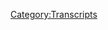{{Transcript
    | title         = [[364: April 21-22, 2013]]
    | caption       = [https://knowledgefight.libsyn.com/knowledge-fight-april-21-22-2013 Listen to this episode on Libsyn]
    | episodeNumber = [[364: April 21-22, 2013|364]]
    | length        = 02:25:07
}}

{{MessageBox
    | header     = Warning: Bot Generated Content
    | text       = This transcript was automatically generated by transcription software and likely contains many mistakes and misattributions. Please check the audio for definitive quotes, attribution, and context.
    | image      = N3yvass4myg91.webp
    | imagewidth = 50px
    | id         = warning
}}

{{TranscriptBlock
    | name      = Unknown Speaker
    | timestamp = 00:00:00.000
    | text      = N-N-N-N-N-N-Knowledge Fight
}}

{{TranscriptBlock
    | name      = Unknown Speaker
    | timestamp = 00:00:12.960
    | text      = Dan and Jordan, I am sweating.
}}

{{TranscriptBlock
    | name      = Unknown Speaker
    | timestamp = 00:00:19.440
    | text      = Knowledgefight.com, it's time to pray.
}}

{{TranscriptBlock
    | name      = Unknown Speaker
    | timestamp = 00:00:21.480
    | text      = I have great respect for Knowledgefight.
}}

{{TranscriptBlock
    | name      = Unknown Speaker
    | timestamp = 00:00:25.280
    | text      = I'm sick of them posing as if they're the good guys, saying we are the bad guys.
}}

{{TranscriptBlock
    | name      = Unknown Speaker
    | timestamp = 00:00:29.120
    | text      = Knowledgefight.
}}

{{TranscriptBlock
    | name      = Unknown Speaker
    | timestamp = 00:00:30.120
    | text      = Dan and Jordan, Knowledgefight.
}}

{{TranscriptBlock
    | name      = Unknown Speaker
    | timestamp = 00:00:32.119
    | text      = Riddle her, riddle her, riddle her.
}}

{{TranscriptBlock
    | name      = Unknown Speaker
    | timestamp = 00:00:35.119
    | text      = Need, need money.
}}

{{TranscriptBlock
    | name      = Unknown Speaker
    | timestamp = 00:00:37.119
    | text      = Riddle her, riddle her, riddle her.
}}

{{TranscriptBlock
    | name      = Unknown Speaker
    | timestamp = 00:00:39.119
    | text      = Andy and Kansas, Andy and, Andy and, stop it.
}}

{{TranscriptBlock
    | name      = Unknown Speaker
    | timestamp = 00:00:43.119
    | text      = Andy and, Andy and, Andy and, it's time to pray.
}}

{{TranscriptBlock
    | name      = Unknown Speaker
    | timestamp = 00:00:47.119
    | text      = Andy and Kansas, you're on the air, thanks for holding us.
}}

{{TranscriptBlock
    | name      = Unknown Speaker
    | timestamp = 00:00:49.119
    | text      = Hello Alex, I'm a big fan of color, I'm a huge fan.
}}

{{TranscriptBlock
    | name      = Unknown Speaker
    | timestamp = 00:00:52.119
    | text      = I love your room.
}}

{{TranscriptBlock
    | name      = Unknown Speaker
    | timestamp = 00:00:53.119
    | text      = Knowledgefight.
}}

{{TranscriptBlock
    | name      = Unknown Speaker
    | timestamp = 00:00:54.119
    | text      = N-N-N-N-Knowledgefight.com.
}}

{{TranscriptBlock
    | name      = Unknown Speaker
    | timestamp = 00:00:58.119
    | text      = I love you.
}}

{{TranscriptBlock
    | name      = Unknown Speaker
    | timestamp = 00:00:59.119
    | text      = Hey everybody, welcome back to Knowledgefight, I'm Dan.
}}

{{TranscriptBlock
    | name      = Unknown Speaker
    | timestamp = 00:01:01.119
    | text      = I'm Jordan.
}}

{{TranscriptBlock
    | name      = Unknown Speaker
    | timestamp = 00:01:02.119
    | text      = We're a couple dudes, like to sit around, drink novelty beverages, and talk a little
}}

{{TranscriptBlock
    | name      = Unknown Speaker
    | timestamp = 00:01:05.120
    | text      = bit about Alex Jones.
}}

{{TranscriptBlock
    | name      = Unknown Speaker
    | timestamp = 00:01:06.120
    | text      = Indeed we are, Dan.
}}

{{TranscriptBlock
    | name      = Unknown Speaker
    | timestamp = 00:01:07.120
    | text      = Jordan.
}}

{{TranscriptBlock
    | name      = Unknown Speaker
    | timestamp = 00:01:08.120
    | text      = Dan?
}}

{{TranscriptBlock
    | name      = Unknown Speaker
    | timestamp = 00:01:09.120
    | text      = Jordan.
}}

{{TranscriptBlock
    | name      = Unknown Speaker
    | timestamp = 00:01:10.120
    | text      = When was the last time you got a kick-ass tattoo, Dan?
}}

{{TranscriptBlock
    | name      = Unknown Speaker
    | timestamp = 00:01:11.120
    | text      = Just this morning.
}}

{{TranscriptBlock
    | name      = Unknown Speaker
    | timestamp = 00:01:12.120
    | text      = What?
}}

{{TranscriptBlock
    | name      = Unknown Speaker
    | timestamp = 00:01:13.120
    | text      = Hey, at long last.
}}

{{TranscriptBlock
    | name      = Unknown Speaker
    | timestamp = 00:01:14.120
    | text      = At long last.
}}

{{TranscriptBlock
    | name      = Unknown Speaker
    | timestamp = 00:01:15.120
    | text      = We had as our, one of our sort of push goals, I guess, on our Patreon.
}}

{{TranscriptBlock
    | name      = Unknown Speaker
    | timestamp = 00:01:22.120
    | text      = Yeah.
}}

{{TranscriptBlock
    | name      = Unknown Speaker
    | timestamp = 00:01:23.120
    | text      = That I would get a show tattoo.
}}

{{TranscriptBlock
    | name      = Unknown Speaker
    | timestamp = 00:01:25.120
    | text      = And it is done.
}}

{{TranscriptBlock
    | name      = Unknown Speaker
    | timestamp = 00:01:26.120
    | text      = It is.
}}

{{TranscriptBlock
    | name      = Unknown Speaker
    | timestamp = 00:01:27.120
    | text      = This morning to shop here in Chicago.
}}

{{TranscriptBlock
    | name      = Unknown Speaker
    | timestamp = 00:01:30.120
    | text      = I had been trying to get it for a while, and I'm sorry there was a bit of a delay, but
}}

{{TranscriptBlock
    | name      = Unknown Speaker
    | timestamp = 00:01:33.120
    | text      = I really wanted my brother to design it, and he's a very busy guy.
}}

{{TranscriptBlock
    | name      = Unknown Speaker
    | timestamp = 00:01:37.120
    | text      = And so getting the actual design together took a little longer than expected, and then
}}

{{TranscriptBlock
    | name      = Unknown Speaker
    | timestamp = 00:01:43.120
    | text      = I'd gone to a couple places here in Chicago that I just didn't feel comfortable when I
}}

{{TranscriptBlock
    | name      = Unknown Speaker
    | timestamp = 00:01:47.120
    | text      = went in.
}}

{{TranscriptBlock
    | name      = Unknown Speaker
    | timestamp = 00:01:48.120
    | text      = Nothing against them, I'm sure they're fine joints, but I just didn't, I got a feeling
}}

{{TranscriptBlock
    | name      = Unknown Speaker
    | timestamp = 00:01:54.120
    | text      = like, eh, I'd rather feel totally comfortable when I go through with this.
}}

{{TranscriptBlock
    | name      = Unknown Speaker
    | timestamp = 00:01:57.120
    | text      = Yeah, there was a fun little text exchange that you had while you were in the tattoo
}}

{{TranscriptBlock
    | name      = Unknown Speaker
    | timestamp = 00:02:02.120
    | text      = parlor, and the guy is making the stencil, and you texted me just like, I don't know
}}

{{TranscriptBlock
    | name      = Unknown Speaker
    | timestamp = 00:02:06.120
    | text      = if this is good.
}}

{{TranscriptBlock
    | name      = Unknown Speaker
    | timestamp = 00:02:07.120
    | text      = I don't know if I like this.
}}

{{TranscriptBlock
    | name      = Unknown Speaker
    | timestamp = 00:02:09.120
    | text      = I don't think I trust this guy.
}}

{{TranscriptBlock
    | name      = Unknown Speaker
    | timestamp = 00:02:10.120
    | text      = That's not what it's supposed to look like.
}}

{{TranscriptBlock
    | name      = Unknown Speaker
    | timestamp = 00:02:12.120
    | text      = He's free handing it.
}}

{{TranscriptBlock
    | name      = Unknown Speaker
    | timestamp = 00:02:13.120
    | text      = Yeah.
}}

{{TranscriptBlock
    | name      = Unknown Speaker
    | timestamp = 00:02:14.120
    | text      = That was a weird one where I was like, here's the design.
}}

{{TranscriptBlock
    | name      = Unknown Speaker
    | timestamp = 00:02:17.120
    | text      = Here's a picture of an apple.
}}

{{TranscriptBlock
    | name      = Unknown Speaker
    | timestamp = 00:02:19.120
    | text      = So we'll post a picture of that on our Facebook group so people can enjoy, and thank you to
}}

{{TranscriptBlock
    | name      = Unknown Speaker
    | timestamp = 00:02:23.120
    | text      = everybody who donated to the show and helped us get to the point where we were.
}}

{{TranscriptBlock
    | name      = Unknown Speaker
    | timestamp = 00:02:29.120
    | text      = Yeah, all of our Patreon goals are going to be weird ass tattoos based off the show eventually.
}}

{{TranscriptBlock
    | name      = Unknown Speaker
    | timestamp = 00:02:33.120
    | text      = I'm going to become the illustrated man.
}}

{{TranscriptBlock
    | name      = Unknown Speaker
    | timestamp = 00:02:35.120
    | text      = Yeah, exactly.
}}

{{TranscriptBlock
    | name      = Unknown Speaker
    | timestamp = 00:02:36.120
    | text      = But just stupid Alex Jones references.
}}

{{TranscriptBlock
    | name      = Unknown Speaker
    | timestamp = 00:02:39.120
    | text      = Zan's body will be the illuminated manuscript that explains propaganda in the future.
}}

{{TranscriptBlock
    | name      = Unknown Speaker
    | timestamp = 00:02:44.120
    | text      = And for those of you who aren't on Facebook and can't end up seeing this picture, it's
}}

{{TranscriptBlock
    | name      = Unknown Speaker
    | timestamp = 00:02:47.120
    | text      = an apple with a bite out of it, a glass of whiskey, and life is very fragile.
}}

{{TranscriptBlock
    | name      = Unknown Speaker
    | timestamp = 00:02:51.120
    | text      = Oh yeah.
}}

{{TranscriptBlock
    | name      = Unknown Speaker
    | timestamp = 00:02:52.120
    | text      = In reference to his drunk hotel interview with Patrick Bet-David.
}}

{{TranscriptBlock
    | name      = Unknown Speaker
    | timestamp = 00:02:55.120
    | text      = One of the great days of our and everyone's lives.
}}

{{TranscriptBlock
    | name      = Unknown Speaker
    | timestamp = 00:02:57.120
    | text      = Indeed.
}}

{{TranscriptBlock
    | name      = Unknown Speaker
    | timestamp = 00:02:58.120
    | text      = Yes.
}}

{{TranscriptBlock
    | name      = Unknown Speaker
    | timestamp = 00:02:59.120
    | text      = So in honor of that and in that same spirit of thanking folks who facilitated and pushed
}}

{{TranscriptBlock
    | name      = Unknown Speaker
    | timestamp = 00:03:05.120
    | text      = my back into a corner where I have to get a dumb tattoo.
}}

{{TranscriptBlock
    | name      = Unknown Speaker
    | timestamp = 00:03:08.120
    | text      = Forever.
}}

{{TranscriptBlock
    | name      = Unknown Speaker
    | timestamp = 00:03:09.120
    | text      = Yeah.
}}

{{TranscriptBlock
    | name      = Unknown Speaker
    | timestamp = 00:03:10.120
    | text      = I'd like to say thank you to some folks who have signed up and are supporting the show.
}}

{{TranscriptBlock
    | name      = Unknown Speaker
    | timestamp = 00:03:13.120
    | text      = So first of all, Riley, thank you so much.
}}

{{TranscriptBlock
    | name      = Unknown Speaker
    | timestamp = 00:03:15.120
    | text      = You are now a policy wonk.
}}

{{TranscriptBlock
    | name      = Unknown Speaker
    | timestamp = 00:03:17.120
    | text      = I'm a policy wonk.
}}

{{TranscriptBlock
    | name      = Unknown Speaker
    | timestamp = 00:03:18.120
    | text      = Thank you, Riley.
}}

{{TranscriptBlock
    | name      = Unknown Speaker
    | timestamp = 00:03:19.120
    | text      = Thank you, Riley.
}}

{{TranscriptBlock
    | name      = Unknown Speaker
    | timestamp = 00:03:20.120
    | text      = Next, Hal, thank you so much.
}}

{{TranscriptBlock
    | name      = Unknown Speaker
    | timestamp = 00:03:21.120
    | text      = You are now a policy wonk.
}}

{{TranscriptBlock
    | name      = Unknown Speaker
    | timestamp = 00:03:22.120
    | text      = I'm a policy wonk.
}}

{{TranscriptBlock
    | name      = Unknown Speaker
    | timestamp = 00:03:23.120
    | text      = Thank you, Hal.
}}

{{TranscriptBlock
    | name      = Unknown Speaker
    | timestamp = 00:03:24.120
    | text      = Thank you, Hal.
}}

{{TranscriptBlock
    | name      = Unknown Speaker
    | timestamp = 00:03:25.120
    | text      = I believe that's Hal one, not 9,000.
}}

{{TranscriptBlock
    | name      = Unknown Speaker
    | timestamp = 00:03:28.120
    | text      = Right.
}}

{{TranscriptBlock
    | name      = Unknown Speaker
    | timestamp = 00:03:29.120
    | text      = How many Hals are there?
}}

{{TranscriptBlock
    | name      = Unknown Speaker
    | timestamp = 00:03:30.120
    | text      = Apparently at least 9,000.
}}

{{TranscriptBlock
    | name      = Unknown Speaker
    | timestamp = 00:03:31.120
    | text      = Okay.
}}

{{TranscriptBlock
    | name      = Unknown Speaker
    | timestamp = 00:03:32.120
    | text      = Fair enough.
}}

{{TranscriptBlock
    | name      = Unknown Speaker
    | timestamp = 00:03:33.120
    | text      = Next, Chris C. Thank you so much.
}}

{{TranscriptBlock
    | name      = Unknown Speaker
    | timestamp = 00:03:34.120
    | text      = You are now a policy wonk.
}}

{{TranscriptBlock
    | name      = Unknown Speaker
    | timestamp = 00:03:35.120
    | text      = I'm a policy wonk.
}}

{{TranscriptBlock
    | name      = Unknown Speaker
    | timestamp = 00:03:36.120
    | text      = Thank you, Chris C.
}}

{{TranscriptBlock
    | name      = Unknown Speaker
    | timestamp = 00:03:37.120
    | text      = Chris C. The C stands for conspiracy.
}}

{{TranscriptBlock
    | name      = Unknown Speaker
    | timestamp = 00:03:39.120
    | text      = It does.
}}

{{TranscriptBlock
    | name      = Unknown Speaker
    | timestamp = 00:03:40.120
    | text      = Yeah.
}}

{{TranscriptBlock
    | name      = Unknown Speaker
    | timestamp = 00:03:41.120
    | text      = Yeah.
}}

{{TranscriptBlock
    | name      = Unknown Speaker
    | timestamp = 00:03:42.120
    | text      = There we go.
}}

{{TranscriptBlock
    | name      = Unknown Speaker
    | timestamp = 00:03:43.120
    | text      = Next, Chris K. Thank you so much.
}}

{{TranscriptBlock
    | name      = Unknown Speaker
    | timestamp = 00:03:44.120
    | text      = God damn it.
}}

{{TranscriptBlock
    | name      = Unknown Speaker
    | timestamp = 00:03:45.120
    | text      = You're now a policy wonk.
}}

{{TranscriptBlock
    | name      = Unknown Speaker
    | timestamp = 00:03:46.120
    | text      = I'm a policy wonk.
}}

{{TranscriptBlock
    | name      = Unknown Speaker
    | timestamp = 00:03:47.120
    | text      = The K also stands for conspiracy.
}}

{{TranscriptBlock
    | name      = Unknown Speaker
    | timestamp = 00:03:48.120
    | text      = Yeah, naturally.
}}

{{TranscriptBlock
    | name      = Unknown Speaker
    | timestamp = 00:03:49.120
    | text      = So apparently the way we get donations is just pick a name and then everybody with that
}}

{{TranscriptBlock
    | name      = Unknown Speaker
    | timestamp = 00:03:53.120
    | text      = name will donate.
}}

{{TranscriptBlock
    | name      = Unknown Speaker
    | timestamp = 00:03:54.120
    | text      = Yeah.
}}

{{TranscriptBlock
    | name      = Unknown Speaker
    | timestamp = 00:03:55.120
    | text      = That seems to be working with Chris.
}}

{{TranscriptBlock
    | name      = Unknown Speaker
    | timestamp = 00:03:56.120
    | text      = That works.
}}

{{TranscriptBlock
    | name      = Unknown Speaker
    | timestamp = 00:03:57.120
    | text      = Next, Patrick.
}}

{{TranscriptBlock
    | name      = Unknown Speaker
    | timestamp = 00:03:58.120
    | text      = Thank you so much.
}}

{{TranscriptBlock
    | name      = Unknown Speaker
    | timestamp = 00:03:59.120
    | text      = You're now a policy wonk.
}}

{{TranscriptBlock
    | name      = Unknown Speaker
    | timestamp = 00:04:00.120
    | text      = I'm a policy wonk.
}}

{{TranscriptBlock
    | name      = Unknown Speaker
    | timestamp = 00:04:01.120
    | text      = Thank you, Patrick.
}}

{{TranscriptBlock
    | name      = Unknown Speaker
    | timestamp = 00:04:02.120
    | text      = Next, Molly.
}}

{{TranscriptBlock
    | name      = Unknown Speaker
    | timestamp = 00:04:03.120
    | text      = Thank you so much.
}}

{{TranscriptBlock
    | name      = Unknown Speaker
    | timestamp = 00:04:04.120
    | text      = You are now a policy wonk.
}}

{{TranscriptBlock
    | name      = Unknown Speaker
    | timestamp = 00:04:05.120
    | text      = I'm a policy wonk.
}}

{{TranscriptBlock
    | name      = Unknown Speaker
    | timestamp = 00:04:06.120
    | text      = Thank you, Molly.
}}

{{TranscriptBlock
    | name      = Unknown Speaker
    | timestamp = 00:04:07.120
    | text      = Thank you, Molly.
}}

{{TranscriptBlock
    | name      = Unknown Speaker
    | timestamp = 00:04:08.120
    | text      = Next, Untold Aspect.
}}

{{TranscriptBlock
    | name      = Unknown Speaker
    | timestamp = 00:04:09.120
    | text      = Thank you so much.
}}

{{TranscriptBlock
    | name      = Unknown Speaker
    | timestamp = 00:04:10.120
    | text      = You are now a policy wonk.
}}

{{TranscriptBlock
    | name      = Unknown Speaker
    | timestamp = 00:04:11.120
    | text      = I'm a policy wonk.
}}

{{TranscriptBlock
    | name      = Unknown Speaker
    | timestamp = 00:04:12.120
    | text      = Thank you, Untold Aspect.
}}

{{TranscriptBlock
    | name      = Unknown Speaker
    | timestamp = 00:04:13.120
    | text      = And then this last one, I'm not sure if it's mad coop or mad co-op.
}}

{{TranscriptBlock
    | name      = Unknown Speaker
    | timestamp = 00:04:17.360
    | text      = Oh, okay.
}}

{{TranscriptBlock
    | name      = Unknown Speaker
    | timestamp = 00:04:18.360
    | text      = Not entirely sure, but whichever it is, thank you so much.
}}

{{TranscriptBlock
    | name      = Unknown Speaker
    | timestamp = 00:04:20.600
    | text      = You are now a policy wonk.
}}

{{TranscriptBlock
    | name      = Unknown Speaker
    | timestamp = 00:04:21.879
    | text      = I'm a policy wonk.
}}

{{TranscriptBlock
    | name      = Unknown Speaker
    | timestamp = 00:04:22.879
    | text      = Thank you so much.
}}

{{TranscriptBlock
    | name      = Unknown Speaker
    | timestamp = 00:04:23.879
    | text      = Thank you, Mad Coop.
}}

{{TranscriptBlock
    | name      = Unknown Speaker
    | timestamp = 00:04:24.879
    | text      = Or co-op.
}}

{{TranscriptBlock
    | name      = Unknown Speaker
    | timestamp = 00:04:25.879
    | text      = That'd be like the Mad Hatter, but it's a guy who makes barrels.
}}

{{TranscriptBlock
    | name      = Unknown Speaker
    | timestamp = 00:04:29.079
    | text      = The Mad Cooper.
}}

{{TranscriptBlock
    | name      = Unknown Speaker
    | timestamp = 00:04:30.079
    | text      = Or the Mad Cooperative.
}}

{{TranscriptBlock
    | name      = Unknown Speaker
    | timestamp = 00:04:31.079
    | text      = Right, right.
}}

{{TranscriptBlock
    | name      = Unknown Speaker
    | timestamp = 00:04:32.079
    | text      = There's a bunch of people working together.
}}

{{TranscriptBlock
    | name      = Unknown Speaker
    | timestamp = 00:04:35.439
    | text      = It's a great grocery store, though.
}}

{{TranscriptBlock
    | name      = Unknown Speaker
    | timestamp = 00:04:37.279
    | text      = So Jordan, today one of the things I wanted to do is also, I feel like in the spirit of
}}

{{TranscriptBlock
    | name      = Unknown Speaker
    | timestamp = 00:04:41.040
    | text      = tying up loose ends, I'm very bad at taking care of business that's outside of just doing
}}

{{TranscriptBlock
    | name      = Unknown Speaker
    | timestamp = 00:04:46.240
    | text      = this show.
}}

{{TranscriptBlock
    | name      = Unknown Speaker
    | timestamp = 00:04:47.240
    | text      = Right.
}}

{{TranscriptBlock
    | name      = Unknown Speaker
    | timestamp = 00:04:48.240
    | text      = Who's getting this tattoo squared away?
}}

{{TranscriptBlock
    | name      = Unknown Speaker
    | timestamp = 00:04:50.120
    | text      = Get it taken care of.
}}

{{TranscriptBlock
    | name      = Unknown Speaker
    | timestamp = 00:04:51.120
    | text      = Loose end.
}}

{{TranscriptBlock
    | name      = Unknown Speaker
    | timestamp = 00:04:52.120
    | text      = Tied up.
}}

{{TranscriptBlock
    | name      = Unknown Speaker
    | timestamp = 00:04:53.120
    | text      = Check that off the list.
}}

{{TranscriptBlock
    | name      = Unknown Speaker
    | timestamp = 00:04:54.120
    | text      = Get it out of here.
}}

{{TranscriptBlock
    | name      = Unknown Speaker
    | timestamp = 00:04:55.120
    | text      = And then something else I've been meaning to do and I have been just terrible with is
}}

{{TranscriptBlock
    | name      = Unknown Speaker
    | timestamp = 00:04:58.040
    | text      = I promised that we would have a special drop for the creator of our theme song, DJ Dan
}}

{{TranscriptBlock
    | name      = Unknown Speaker
    | timestamp = 00:05:02.800
    | text      = Arkey.
}}

{{TranscriptBlock
    | name      = Unknown Speaker
    | timestamp = 00:05:03.800
    | text      = Thank you.
}}

{{TranscriptBlock
    | name      = Unknown Speaker
    | timestamp = 00:05:04.800
    | text      = And we appreciate him so very much.
}}

{{TranscriptBlock
    | name      = Unknown Speaker
    | timestamp = 00:05:07.000
    | text      = Like this is just the best, this theme song, rave reviews across the board from everybody.
}}

{{TranscriptBlock
    | name      = Unknown Speaker
    | timestamp = 00:05:11.879
    | text      = Incredible.
}}

{{TranscriptBlock
    | name      = Unknown Speaker
    | timestamp = 00:05:12.879
    | text      = And it's shameful that it's taken me this long, but one of the things, I'm very bad
}}

{{TranscriptBlock
    | name      = Unknown Speaker
    | timestamp = 00:05:16.680
    | text      = at this stuff, an organization and forgetting.
}}

{{TranscriptBlock
    | name      = Unknown Speaker
    | timestamp = 00:05:18.959
    | text      = Like I always mean to like, all right, I'm going to get this drop together.
}}

{{TranscriptBlock
    | name      = Unknown Speaker
    | timestamp = 00:05:23.240
    | text      = And I just never do, but I sat down, I said, we're taking care of it today.
}}

{{TranscriptBlock
    | name      = Unknown Speaker
    | timestamp = 00:05:27.160
    | text      = So here is a special drop to thank you, DJ Dan Arkey.
}}

{{TranscriptBlock
    | name      = Unknown Speaker
    | timestamp = 00:05:31.000
    | text      = I am now bestowing upon you the title of Leo Young of the podcast.
}}

{{TranscriptBlock
    | name      = Unknown Speaker
    | timestamp = 00:05:37.319
    | text      = I'm a policy wonk.
}}

{{TranscriptBlock
    | name      = Unknown Speaker
    | timestamp = 00:05:38.560
    | text      = I love dolphins.
}}

{{TranscriptBlock
    | name      = Unknown Speaker
    | timestamp = 00:05:39.560
    | text      = I love tigers.
}}

{{TranscriptBlock
    | name      = Unknown Speaker
    | timestamp = 00:05:41.199
    | text      = I love elephants.
}}

{{TranscriptBlock
    | name      = Unknown Speaker
    | timestamp = 00:05:42.199
    | text      = They're magic creatures.
}}

{{TranscriptBlock
    | name      = Unknown Speaker
    | timestamp = 00:05:43.199
    | text      = Soon, I'm going to take my shirt off, folks.
}}

{{TranscriptBlock
    | name      = Unknown Speaker
    | timestamp = 00:05:45.620
    | text      = They call me the meme machine.
}}

{{TranscriptBlock
    | name      = Unknown Speaker
    | timestamp = 00:05:47.120
    | text      = I'm going to sneak off and piss on some tree or something.
}}

{{TranscriptBlock
    | name      = Unknown Speaker
    | timestamp = 00:05:50.480
    | text      = I got me a rock and roll band.
}}

{{TranscriptBlock
    | name      = Unknown Speaker
    | timestamp = 00:05:52.160
    | text      = It's free for all.
}}

{{TranscriptBlock
    | name      = Unknown Speaker
    | timestamp = 00:05:53.160
    | text      = I have ordered a Hitler uniform.
}}

{{TranscriptBlock
    | name      = Unknown Speaker
    | timestamp = 00:05:55.720
    | text      = You got that?
}}

{{TranscriptBlock
    | name      = Unknown Speaker
    | timestamp = 00:05:56.720
    | text      = You goddamn son of a bitch.
}}

{{TranscriptBlock
    | name      = Unknown Speaker
    | timestamp = 00:05:57.720
    | text      = Fill your hand.
}}

{{TranscriptBlock
    | name      = Unknown Speaker
    | timestamp = 00:05:58.720
    | text      = There's three ways to learn or maybe four, but this is what they teach is ignorance.
}}

{{TranscriptBlock
    | name      = Unknown Speaker
    | timestamp = 00:06:08.839
    | text      = So thank you so much, DJ Dan Arkey, the official Leo Young of the podcast.
}}

{{TranscriptBlock
    | name      = Unknown Speaker
    | timestamp = 00:06:14.600
    | text      = Absolutely.
}}

{{TranscriptBlock
    | name      = Unknown Speaker
    | timestamp = 00:06:15.600
    | text      = That's fantastic.
}}

{{TranscriptBlock
    | name      = Unknown Speaker
    | timestamp = 00:06:16.600
    | text      = Yes.
}}

{{TranscriptBlock
    | name      = Unknown Speaker
    | timestamp = 00:06:17.600
    | text      = Incredible.
}}

{{TranscriptBlock
    | name      = Unknown Speaker
    | timestamp = 00:06:18.600
    | text      = Thank you very much.
}}

{{TranscriptBlock
    | name      = Unknown Speaker
    | timestamp = 00:06:19.600
    | text      = So Jordan, today what we're doing is we're going back to the past 2013.
}}

{{TranscriptBlock
    | name      = Unknown Speaker
    | timestamp = 00:06:22.879
    | text      = We will be talking about April 21st and 22nd, 2013.
}}

{{TranscriptBlock
    | name      = Unknown Speaker
    | timestamp = 00:06:29.819
    | text      = This is of course in the aftermath of the Boston bombing and we will be sort of tracking
}}

{{TranscriptBlock
    | name      = Unknown Speaker
    | timestamp = 00:06:36.839
    | text      = the course of Alex's terrible coverage of this traumatic event.
}}

{{TranscriptBlock
    | name      = Unknown Speaker
    | timestamp = 00:06:40.399
    | text      = I think he's been doing okay so far.
}}

{{TranscriptBlock
    | name      = Unknown Speaker
    | timestamp = 00:06:43.399
    | text      = That's an interesting take directly counter to my position.
}}

{{TranscriptBlock
    | name      = Unknown Speaker
    | timestamp = 00:06:47.040
    | text      = Okay.
}}

{{TranscriptBlock
    | name      = Unknown Speaker
    | timestamp = 00:06:48.040
    | text      = I got you.
}}

{{TranscriptBlock
    | name      = Unknown Speaker
    | timestamp = 00:06:49.040
    | text      = He's been doing literally the worst job possible.
}}

{{TranscriptBlock
    | name      = Unknown Speaker
    | timestamp = 00:06:51.160
    | text      = I think if you asked me, what could he be like, what are, what way could he ruin it
}}

{{TranscriptBlock
    | name      = Unknown Speaker
    | timestamp = 00:06:55.439
    | text      = further?
}}

{{TranscriptBlock
    | name      = Unknown Speaker
    | timestamp = 00:06:56.439
    | text      = Yeah.
}}

{{TranscriptBlock
    | name      = Unknown Speaker
    | timestamp = 00:06:57.439
    | text      = What do you got opposite of like, um, what are like, uh, what, what, what are the bright
}}

{{TranscriptBlock
    | name      = Unknown Speaker
    | timestamp = 00:07:01.800
    | text      = spots?
}}

{{TranscriptBlock
    | name      = Unknown Speaker
    | timestamp = 00:07:02.800
    | text      = I would have, I would look at you very confused.
}}

{{TranscriptBlock
    | name      = Unknown Speaker
    | timestamp = 00:07:04.920
    | text      = I don't know if there are any bright spots.
}}

{{TranscriptBlock
    | name      = Unknown Speaker
    | timestamp = 00:07:07.300
    | text      = So here we are, Jordan.
}}

{{TranscriptBlock
    | name      = Unknown Speaker
    | timestamp = 00:07:08.300
    | text      = Uh, when we last left Alex in 2013, he was coming down from the high.
}}

{{TranscriptBlock
    | name      = Unknown Speaker
    | timestamp = 00:07:12.240
    | text      = He was writing when there was a complete absence of real information about the investigation
}}

{{TranscriptBlock
    | name      = Unknown Speaker
    | timestamp = 00:07:16.360
    | text      = into the Boston bombing and he was free to create his own narrative wholesale.
}}

{{TranscriptBlock
    | name      = Unknown Speaker
    | timestamp = 00:07:20.879
    | text      = After the Watertown shootout on the night of April 18th into the morning of April 19th,
}}

{{TranscriptBlock
    | name      = Unknown Speaker
    | timestamp = 00:07:25.339
    | text      = which left Tamerlan dead and his brother Johar armed and on the loose, Alex's show on the
}}

{{TranscriptBlock
    | name      = Unknown Speaker
    | timestamp = 00:07:29.879
    | text      = 19th was a completely bizarre affair.
}}

{{TranscriptBlock
    | name      = Unknown Speaker
    | timestamp = 00:07:33.399
    | text      = Up to that point, he'd been insisting that the globalists had planned to blame a white
}}

{{TranscriptBlock
    | name      = Unknown Speaker
    | timestamp = 00:07:36.459
    | text      = Patsy he had discovered by looking at pictures that he found on 4chan, but because Alex released
}}

{{TranscriptBlock
    | name      = Unknown Speaker
    | timestamp = 00:07:41.519
    | text      = those photos, the globalists were forced to change their plans.
}}

{{TranscriptBlock
    | name      = Unknown Speaker
    | timestamp = 00:07:45.319
    | text      = Then after the FBI released the images of the Sarnav brothers, Alex pivoted the narrative
}}

{{TranscriptBlock
    | name      = Unknown Speaker
    | timestamp = 00:07:50.100
    | text      = since all the stuff he'd been yelling about for days had literally no relation to anything
}}

{{TranscriptBlock
    | name      = Unknown Speaker
    | timestamp = 00:07:53.779
    | text      = happening in the real world.
}}

{{TranscriptBlock
    | name      = Unknown Speaker
    | timestamp = 00:07:55.699
    | text      = Now the globalist plan all along had been to blame the imaginary Navy seals.
}}

{{TranscriptBlock
    | name      = Unknown Speaker
    | timestamp = 00:08:00.759
    | text      = Alex also decided we're there at the, uh, the marathon based on his analysis, again,
}}

{{TranscriptBlock
    | name      = Unknown Speaker
    | timestamp = 00:08:04.800
    | text      = of pictures he found on 4chan.
}}

{{TranscriptBlock
    | name      = Unknown Speaker
    | timestamp = 00:08:06.959
    | text      = And since Alex also somehow blew up that plan that the globalists had, they were, uh, putting
}}

{{TranscriptBlock
    | name      = Unknown Speaker
    | timestamp = 00:08:12.660
    | text      = Boston into a state of martial law so they could go around and kill all the Patsies who
}}

{{TranscriptBlock
    | name      = Unknown Speaker
    | timestamp = 00:08:16.720
    | text      = were in the pictures that again, Alex found on 4chan.
}}

{{TranscriptBlock
    | name      = Unknown Speaker
    | timestamp = 00:08:19.399
    | text      = So they could, uh, these people that they were cleaning up couldn't reveal that it was
}}

{{TranscriptBlock
    | name      = Unknown Speaker
    | timestamp = 00:08:23.220
    | text      = all the drill.
}}

{{TranscriptBlock
    | name      = Unknown Speaker
    | timestamp = 00:08:24.220
    | text      = Yes.
}}

{{TranscriptBlock
    | name      = Unknown Speaker
    | timestamp = 00:08:25.220
    | text      = All of this has been confirmed as true so far.
}}

{{TranscriptBlock
    | name      = Unknown Speaker
    | timestamp = 00:08:26.839
    | text      = And that was what he was selling on the 19th.
}}

{{TranscriptBlock
    | name      = Unknown Speaker
    | timestamp = 00:08:29.019
    | text      = And magically, just like that, Alex has created a preemptive excuse for why no one has ever
}}

{{TranscriptBlock
    | name      = Unknown Speaker
    | timestamp = 00:08:33.379
    | text      = come out and confirmed his dumb theories.
}}

{{TranscriptBlock
    | name      = Unknown Speaker
    | timestamp = 00:08:35.539
    | text      = The globalists took them all out.
}}

{{TranscriptBlock
    | name      = Unknown Speaker
    | timestamp = 00:08:37.980
    | text      = As we've discussed already, those men in the pictures that Alex found on 4chan that he
}}

{{TranscriptBlock
    | name      = Unknown Speaker
    | timestamp = 00:08:41.419
    | text      = thinks are seals are actually members of a couple of different States, national guards,
}}

{{TranscriptBlock
    | name      = Unknown Speaker
    | timestamp = 00:08:45.779
    | text      = civil support teams who are on scene at all large scale public events, ranging from one
}}

{{TranscriptBlock
    | name      = Unknown Speaker
    | timestamp = 00:08:50.200
    | text      = of the largest marathons in the world, all the way down to just MLB games.
}}

{{TranscriptBlock
    | name      = Unknown Speaker
    | timestamp = 00:08:54.580
    | text      = If you wanted to put the effort in, whoa, MLB games are at the bottom of this list.
}}

{{TranscriptBlock
    | name      = Unknown Speaker
    | timestamp = 00:08:59.100
    | text      = It's a smaller scale maybe than the Boston marathon.
}}

{{TranscriptBlock
    | name      = Unknown Speaker
    | timestamp = 00:09:01.379
    | text      = All right.
}}

{{TranscriptBlock
    | name      = Unknown Speaker
    | timestamp = 00:09:02.379
    | text      = I don't mean to insult your, uh, just being a Dick.
}}

{{TranscriptBlock
    | name      = Unknown Speaker
    | timestamp = 00:09:05.500
    | text      = If you wanted to put the effort in, you could almost certainly figure out who these people
}}

{{TranscriptBlock
    | name      = Unknown Speaker
    | timestamp = 00:09:08.620
    | text      = are and find evidence of them still being alive and working with their CSTs.
}}

{{TranscriptBlock
    | name      = Unknown Speaker
    | timestamp = 00:09:12.740
    | text      = I'm not saying that I did that, but I am saying that if I did, I would still respect their
}}

{{TranscriptBlock
    | name      = Unknown Speaker
    | timestamp = 00:09:16.059
    | text      = privacy and never discuss their personal details on this show.
}}

{{TranscriptBlock
    | name      = Unknown Speaker
    | timestamp = 00:09:19.580
    | text      = On his show on the 19th, Alex seems to have a keen awareness that his normal incitement
}}

{{TranscriptBlock
    | name      = Unknown Speaker
    | timestamp = 00:09:23.820
    | text      = laden behavior may be way too dangerous to engage in.
}}

{{TranscriptBlock
    | name      = Unknown Speaker
    | timestamp = 00:09:26.899
    | text      = While a city is in the middle of a large scale manhunt, that's not the time to call on citizens
}}

{{TranscriptBlock
    | name      = Unknown Speaker
    | timestamp = 00:09:31.600
    | text      = to rise up because it's the time when it's most likely to be taken seriously by the most
}}

{{TranscriptBlock
    | name      = Unknown Speaker
    | timestamp = 00:09:36.460
    | text      = unhinged of his listeners.
}}

{{TranscriptBlock
    | name      = Unknown Speaker
    | timestamp = 00:09:38.519
    | text      = Alex took a very strange approach and barely even talked about Boston being in a shelter
}}

{{TranscriptBlock
    | name      = Unknown Speaker
    | timestamp = 00:09:42.500
    | text      = in place request, about how an MIT police officer had been murdered the night before,
}}

{{TranscriptBlock
    | name      = Unknown Speaker
    | timestamp = 00:09:47.220
    | text      = about how there had been a shootout in a residential neighborhood.
}}

{{TranscriptBlock
    | name      = Unknown Speaker
    | timestamp = 00:09:50.340
    | text      = If you didn't know that these things were happening, you would not learn about them
}}

{{TranscriptBlock
    | name      = Unknown Speaker
    | timestamp = 00:09:53.340
    | text      = by listening to that day's Info Wars episode.
}}

{{TranscriptBlock
    | name      = Unknown Speaker
    | timestamp = 00:09:55.940
    | text      = I can tell you that very confidently.
}}

{{TranscriptBlock
    | name      = Unknown Speaker
    | timestamp = 00:09:58.179
    | text      = You'd learn about how Stuart Rhodes is a baby, about permits, and how Larry Pratt hates Muslims.
}}

{{TranscriptBlock
    | name      = Unknown Speaker
    | timestamp = 00:10:02.740
    | text      = That's about what you'd learn.
}}

{{TranscriptBlock
    | name      = Unknown Speaker
    | timestamp = 00:10:04.740
    | text      = Better for everybody, I guess.
}}

{{TranscriptBlock
    | name      = Unknown Speaker
    | timestamp = 00:10:06.580
    | text      = The 20th is a Saturday, so now Alex has no show on Saturday.
}}

{{TranscriptBlock
    | name      = Unknown Speaker
    | timestamp = 00:10:10.940
    | text      = Alex returns on Sunday the 21st, and by that point, the situation is largely resolved.
}}

{{TranscriptBlock
    | name      = Unknown Speaker
    | timestamp = 00:10:15.580
    | text      = To get us up to speed on what's happened, here we go.
}}

{{TranscriptBlock
    | name      = Unknown Speaker
    | timestamp = 00:10:18.700
    | text      = In the very early morning of the 19th, Governor Deval Patrick put out a shelter in place request,
}}

{{TranscriptBlock
    | name      = Unknown Speaker
    | timestamp = 00:10:23.379
    | text      = asking the people to stay indoors to help police better carry out their manhunt.
}}

{{TranscriptBlock
    | name      = Unknown Speaker
    | timestamp = 00:10:27.080
    | text      = At no point is this a demand, and it's not enforced by any coercion nor any force.
}}

{{TranscriptBlock
    | name      = Unknown Speaker
    | timestamp = 00:10:32.259
    | text      = Mass transit is temporarily suspended in the city, and Massachusetts National Guard is
}}

{{TranscriptBlock
    | name      = Unknown Speaker
    | timestamp = 00:10:37.440
    | text      = called in to assist police in carrying out door-to-door searches in targeted areas.
}}

{{TranscriptBlock
    | name      = Unknown Speaker
    | timestamp = 00:10:42.139
    | text      = As the day drags on, though, the authorities keep coming up empty.
}}

{{TranscriptBlock
    | name      = Unknown Speaker
    | timestamp = 00:10:46.360
    | text      = At 2 p.m., that evening's Red Sox game is canceled, and by 4.30 p.m., the command center
}}

{{TranscriptBlock
    | name      = Unknown Speaker
    | timestamp = 00:10:50.899
    | text      = is starting to wonder if there's any point in maintaining this shelter in place request.
}}

{{TranscriptBlock
    | name      = Unknown Speaker
    | timestamp = 00:10:55.620
    | text      = They've done their sweep, and they haven't found Johar, and they're beginning to fear
}}

{{TranscriptBlock
    | name      = Unknown Speaker
    | timestamp = 00:10:59.100
    | text      = that he's escaped the perimeter.
}}

{{TranscriptBlock
    | name      = Unknown Speaker
    | timestamp = 00:11:01.500
    | text      = At 5.30 p.m., service resumes on mass transit, and at 6.25 p.m., the shelter in place request
}}

{{TranscriptBlock
    | name      = Unknown Speaker
    | timestamp = 00:11:07.399
    | text      = is lifted.
}}

{{TranscriptBlock
    | name      = Unknown Speaker
    | timestamp = 00:11:08.899
    | text      = Then, 17 minutes later, at 6.42 p.m., the police get a 911 call from someone who lived
}}

{{TranscriptBlock
    | name      = Unknown Speaker
    | timestamp = 00:11:14.940
    | text      = at 67 Franklin Street, telling them that there's a bleeding man hiding in his boat, which is
}}

{{TranscriptBlock
    | name      = Unknown Speaker
    | timestamp = 00:11:20.100
    | text      = parked out in his yard.
}}

{{TranscriptBlock
    | name      = Unknown Speaker
    | timestamp = 00:11:22.100
    | text      = He'd not noticed that his boat had seemed to have been tampered with previously, because
}}

{{TranscriptBlock
    | name      = Unknown Speaker
    | timestamp = 00:11:25.399
    | text      = he'd stayed indoors honoring the shelter in place request.
}}

{{TranscriptBlock
    | name      = Unknown Speaker
    | timestamp = 00:11:28.960
    | text      = After the request had been lifted, he went outside to get some air, and he noticed that
}}

{{TranscriptBlock
    | name      = Unknown Speaker
    | timestamp = 00:11:32.519
    | text      = things weren't right.
}}

{{TranscriptBlock
    | name      = Unknown Speaker
    | timestamp = 00:11:33.899
    | text      = He looked under the tarp and saw a person inside.
}}

{{TranscriptBlock
    | name      = Unknown Speaker
    | timestamp = 00:11:37.059
    | text      = Police immediately jump into action, and they form a new perimeter around this address.
}}

{{TranscriptBlock
    | name      = Unknown Speaker
    | timestamp = 00:11:41.740
    | text      = At 6.54 p.m., police fire on the boat, but they're quickly told to cease fire.
}}

{{TranscriptBlock
    | name      = Unknown Speaker
    | timestamp = 00:11:46.539
    | text      = The officer who shot at the boat did not have proper authorization, but he saw motion, and
}}

{{TranscriptBlock
    | name      = Unknown Speaker
    | timestamp = 00:11:51.700
    | text      = as the suspect was thought to be armed and known to be willing to fire at police the
}}

{{TranscriptBlock
    | name      = Unknown Speaker
    | timestamp = 00:11:55.019
    | text      = last time they encountered him, he made a very bad assumption that he was about to be
}}

{{TranscriptBlock
    | name      = Unknown Speaker
    | timestamp = 00:11:58.860
    | text      = fired on, and then there was that sort of phenomenon of contagious firing.
}}

{{TranscriptBlock
    | name      = Unknown Speaker
    | timestamp = 00:12:03.679
    | text      = Police just hear someone shooting, and they assume there's a reason to be shooting, which
}}

{{TranscriptBlock
    | name      = Unknown Speaker
    | timestamp = 00:12:07.019
    | text      = again goes back to one of the main points of the police after action report, which is
}}

{{TranscriptBlock
    | name      = Unknown Speaker
    | timestamp = 00:12:10.779
    | text      = we need better weapons discipline.
}}

{{TranscriptBlock
    | name      = Unknown Speaker
    | timestamp = 00:12:12.340
    | text      = No, it's a common fucking joke in so many things where some guy will fire off his machine
}}

{{TranscriptBlock
    | name      = Unknown Speaker
    | timestamp = 00:12:18.720
    | text      = gun, and then 30 guys go off, and then the commander's like, Jesus Christ, what are you
}}

{{TranscriptBlock
    | name      = Unknown Speaker
    | timestamp = 00:12:22.379
    | text      = guys doing?
}}

{{TranscriptBlock
    | name      = Unknown Speaker
    | timestamp = 00:12:23.379
    | text      = They're like, this guy over here?
}}

{{TranscriptBlock
    | name      = Unknown Speaker
    | timestamp = 00:12:24.379
    | text      = I don't know.
}}

{{TranscriptBlock
    | name      = Unknown Speaker
    | timestamp = 00:12:25.379
    | text      = Yeah, that phenomenon was in play.
}}

{{TranscriptBlock
    | name      = Unknown Speaker
    | timestamp = 00:12:27.580
    | text      = Yeah.
}}

{{TranscriptBlock
    | name      = Unknown Speaker
    | timestamp = 00:12:28.580
    | text      = Almost an hour later, the police deploy flashbangs, but they're ineffective in getting the suspect
}}

{{TranscriptBlock
    | name      = Unknown Speaker
    | timestamp = 00:12:33.179
    | text      = to leave the boat.
}}

{{TranscriptBlock
    | name      = Unknown Speaker
    | timestamp = 00:12:34.899
    | text      = Negotiators came in to try and convince him to surrender, and that strategy is pretty
}}

{{TranscriptBlock
    | name      = Unknown Speaker
    | timestamp = 00:12:38.559
    | text      = ineffective as well.
}}

{{TranscriptBlock
    | name      = Unknown Speaker
    | timestamp = 00:12:39.559
    | text      = Man, I really want to caution everybody, maybe we should start with negotiator and then go
}}

{{TranscriptBlock
    | name      = Unknown Speaker
    | timestamp = 00:12:45.700
    | text      = to flashbang.
}}

{{TranscriptBlock
    | name      = Unknown Speaker
    | timestamp = 00:12:46.700
    | text      = You know, the order of those should be reversed, right?
}}

{{TranscriptBlock
    | name      = Unknown Speaker
    | timestamp = 00:12:50.059
    | text      = That's an angle that I think you can take, and I would be interested if that was Alex's
}}

{{TranscriptBlock
    | name      = Unknown Speaker
    | timestamp = 00:12:54.700
    | text      = perspective, but he doesn't seem-
}}

{{TranscriptBlock
    | name      = Unknown Speaker
    | timestamp = 00:12:56.539
    | text      = He doesn't seem interested in that one.
}}

{{TranscriptBlock
    | name      = Unknown Speaker
    | timestamp = 00:12:58.460
    | text      = I am not positive, even if you look at all of it, that someone didn't try and get him
}}

{{TranscriptBlock
    | name      = Unknown Speaker
    | timestamp = 00:13:02.500
    | text      = out of the boat before they threw flashbangs.
}}

{{TranscriptBlock
    | name      = Unknown Speaker
    | timestamp = 00:13:04.139
    | text      = No, for sure.
}}

{{TranscriptBlock
    | name      = Unknown Speaker
    | timestamp = 00:13:05.139
    | text      = Sure, sure, sure.
}}

{{TranscriptBlock
    | name      = Unknown Speaker
    | timestamp = 00:13:06.139
    | text      = But bringing in the professional negotiators might have been a little later.
}}

{{TranscriptBlock
    | name      = Unknown Speaker
    | timestamp = 00:13:08.940
    | text      = One thing it's nice to know is that in the rock, paper, scissors game, boat beats flashbang.
}}

{{TranscriptBlock
    | name      = Unknown Speaker
    | timestamp = 00:13:13.820
    | text      = That's nice.
}}

{{TranscriptBlock
    | name      = Unknown Speaker
    | timestamp = 00:13:14.820
    | text      = Not always.
}}

{{TranscriptBlock
    | name      = Unknown Speaker
    | timestamp = 00:13:15.820
    | text      = That's nice to know.
}}

{{TranscriptBlock
    | name      = Unknown Speaker
    | timestamp = 00:13:16.820
    | text      = Not always.
}}

{{TranscriptBlock
    | name      = Unknown Speaker
    | timestamp = 00:13:17.820
    | text      = So ultimately, Johar does leave the boat at 8.41 PM and surrenders to the police.
}}

{{TranscriptBlock
    | name      = Unknown Speaker
    | timestamp = 00:13:23.059
    | text      = The nightmare the city's been living in for about four days has come to an end.
}}

{{TranscriptBlock
    | name      = Unknown Speaker
    | timestamp = 00:13:26.940
    | text      = Four people are dead, and one has suffered injuries that will lead to his eventual death,
}}

{{TranscriptBlock
    | name      = Unknown Speaker
    | timestamp = 00:13:31.460
    | text      = and hundreds are injured.
}}

{{TranscriptBlock
    | name      = Unknown Speaker
    | timestamp = 00:13:32.980
    | text      = Countless people's lives have been changed in ways that it would be impossible to quantify
}}

{{TranscriptBlock
    | name      = Unknown Speaker
    | timestamp = 00:13:36.340
    | text      = in numbers, but at very least, the suspects are dead or in custody, and the people of
}}

{{TranscriptBlock
    | name      = Unknown Speaker
    | timestamp = 00:13:40.919
    | text      = Boston can breathe easily and begin the difficult process of rebuilding and healing.
}}

{{TranscriptBlock
    | name      = Unknown Speaker
    | timestamp = 00:13:45.960
    | text      = But that can also wait until the morning.
}}

{{TranscriptBlock
    | name      = Unknown Speaker
    | timestamp = 00:13:48.299
    | text      = That night, people flooded the streets in celebration, more or less forming flash mobs
}}

{{TranscriptBlock
    | name      = Unknown Speaker
    | timestamp = 00:13:52.340
    | text      = to decompress and release their tension.
}}

{{TranscriptBlock
    | name      = Unknown Speaker
    | timestamp = 00:13:54.759
    | text      = College students got drunk and yelled, USA, in large groups.
}}

{{TranscriptBlock
    | name      = Unknown Speaker
    | timestamp = 00:13:58.000
    | text      = More adult Bostonians gathered to applaud and thank the law enforcement officers for
}}

{{TranscriptBlock
    | name      = Unknown Speaker
    | timestamp = 00:14:01.639
    | text      = putting themselves on the line to catch the culprit.
}}

{{TranscriptBlock
    | name      = Unknown Speaker
    | timestamp = 00:14:04.500
    | text      = Watching the footage now, even six years later, the feeling of unity and that catharsis is
}}

{{TranscriptBlock
    | name      = Unknown Speaker
    | timestamp = 00:14:09.159
    | text      = palpable.
}}

{{TranscriptBlock
    | name      = Unknown Speaker
    | timestamp = 00:14:10.720
    | text      = By the time Alex gets on air the afternoon of April 21st, the chaos is over.
}}

{{TranscriptBlock
    | name      = Unknown Speaker
    | timestamp = 00:14:15.740
    | text      = The manhunt is complete.
}}

{{TranscriptBlock
    | name      = Unknown Speaker
    | timestamp = 00:14:17.279
    | text      = The temporary deployment of the Massachusetts National Guard has come to an end.
}}

{{TranscriptBlock
    | name      = Unknown Speaker
    | timestamp = 00:14:20.620
    | text      = The city of Boston had already announced a memorial to the victims and survivors planned
}}

{{TranscriptBlock
    | name      = Unknown Speaker
    | timestamp = 00:14:24.779
    | text      = to be placed in Copley Square.
}}

{{TranscriptBlock
    | name      = Unknown Speaker
    | timestamp = 00:14:26.860
    | text      = The suspects are no longer on the run, and the details of the actual investigation that
}}

{{TranscriptBlock
    | name      = Unknown Speaker
    | timestamp = 00:14:30.320
    | text      = took place over the preceding six days are starting to become public.
}}

{{TranscriptBlock
    | name      = Unknown Speaker
    | timestamp = 00:14:34.559
    | text      = The cement has dried, but Alex has managed to make a hellacious dent in the surface in
}}

{{TranscriptBlock
    | name      = Unknown Speaker
    | timestamp = 00:14:38.639
    | text      = the meantime.
}}

{{TranscriptBlock
    | name      = Unknown Speaker
    | timestamp = 00:14:40.179
    | text      = As we jump back in here, we will see Alex entering the next phase of his conspiracy
}}

{{TranscriptBlock
    | name      = Unknown Speaker
    | timestamp = 00:14:44.419
    | text      = building operation.
}}

{{TranscriptBlock
    | name      = Unknown Speaker
    | timestamp = 00:14:46.159
    | text      = When there was no information available, he knows that he needs to lay the groundwork
}}

{{TranscriptBlock
    | name      = Unknown Speaker
    | timestamp = 00:14:49.559
    | text      = for his narrative.
}}

{{TranscriptBlock
    | name      = Unknown Speaker
    | timestamp = 00:14:50.919
    | text      = He does this by immediately insisting the event is a false flag, displaying a confident
}}

{{TranscriptBlock
    | name      = Unknown Speaker
    | timestamp = 00:14:55.039
    | text      = knee-jerk defiance that draws people in who mistake that confidence as being based on
}}

{{TranscriptBlock
    | name      = Unknown Speaker
    | timestamp = 00:14:59.419
    | text      = some kind of a wisdom or rebelliousness.
}}

{{TranscriptBlock
    | name      = Unknown Speaker
    | timestamp = 00:15:02.299
    | text      = As any information has come out, he's worked to integrate it into his narrative.
}}

{{TranscriptBlock
    | name      = Unknown Speaker
    | timestamp = 00:15:06.879
    | text      = That's important.
}}

{{TranscriptBlock
    | name      = Unknown Speaker
    | timestamp = 00:15:08.080
    | text      = In this stage that we've been looking at so far, he doesn't adapt his narrative to match
}}

{{TranscriptBlock
    | name      = Unknown Speaker
    | timestamp = 00:15:12.600
    | text      = reality.
}}

{{TranscriptBlock
    | name      = Unknown Speaker
    | timestamp = 00:15:13.600
    | text      = He distorts reality to conform to his narrative.
}}

{{TranscriptBlock
    | name      = Unknown Speaker
    | timestamp = 00:15:16.759
    | text      = That Family Guy episode was actually about a Tea Party guy who joins the Taliban.
}}

{{TranscriptBlock
    | name      = Unknown Speaker
    | timestamp = 00:15:21.759
    | text      = That's shifting reality to match his narrative.
}}

{{TranscriptBlock
    | name      = Unknown Speaker
    | timestamp = 00:15:24.679
    | text      = CNN announced that the arrest had been made not because they got bad information, but
}}

{{TranscriptBlock
    | name      = Unknown Speaker
    | timestamp = 00:15:29.080
    | text      = because they were scared of Alex's coverage of the pictures he found on 4chan.
}}

{{TranscriptBlock
    | name      = Unknown Speaker
    | timestamp = 00:15:33.399
    | text      = The courthouse in Boston was evacuated not because of a bomb scare, but because Alex
}}

{{TranscriptBlock
    | name      = Unknown Speaker
    | timestamp = 00:15:37.240
    | text      = blew up their plan, so they had to switch out their patsies.
}}

{{TranscriptBlock
    | name      = Unknown Speaker
    | timestamp = 00:15:41.100
    | text      = Everything that Alex has been doing serves to use his overarching explanation that this
}}

{{TranscriptBlock
    | name      = Unknown Speaker
    | timestamp = 00:15:46.840
    | text      = was a false flag that the globalists are now trying to cover up to make sense of everything
}}

{{TranscriptBlock
    | name      = Unknown Speaker
    | timestamp = 00:15:50.600
    | text      = that happens that might seem confusing because of the absence of information.
}}

{{TranscriptBlock
    | name      = Unknown Speaker
    | timestamp = 00:15:54.679
    | text      = It's the rhetorical equivalent of a miracle pill that cures everything that he's trying
}}

{{TranscriptBlock
    | name      = Unknown Speaker
    | timestamp = 00:15:59.399
    | text      = to sell.
}}

{{TranscriptBlock
    | name      = Unknown Speaker
    | timestamp = 00:16:01.120
    | text      = One weird trick for propaganda.
}}

{{TranscriptBlock
    | name      = Unknown Speaker
    | timestamp = 00:16:03.879
    | text      = Now that the suspects are in custody or dead, Alex has to change to the next stage of conspiracy
}}

{{TranscriptBlock
    | name      = Unknown Speaker
    | timestamp = 00:16:08.279
    | text      = building, which is discrediting every piece of information that comes out about the official
}}

{{TranscriptBlock
    | name      = Unknown Speaker
    | timestamp = 00:16:12.539
    | text      = suspects and the story surrounding their crime and arrest.
}}

{{TranscriptBlock
    | name      = Unknown Speaker
    | timestamp = 00:16:15.960
    | text      = This is still somewhat aimed at distorting reality to fit his narrative, but it necessarily
}}

{{TranscriptBlock
    | name      = Unknown Speaker
    | timestamp = 00:16:21.919
    | text      = involves the opposite as well.
}}

{{TranscriptBlock
    | name      = Unknown Speaker
    | timestamp = 00:16:24.159
    | text      = There will be elements of reality that he just can't pretend aren't real, so in order
}}

{{TranscriptBlock
    | name      = Unknown Speaker
    | timestamp = 00:16:28.240
    | text      = to keep this going, he does have to fine-tune his narrative along the way.
}}

{{TranscriptBlock
    | name      = Unknown Speaker
    | timestamp = 00:16:31.960
    | text      = There's a little bit of this in the shift to saying that they'd plan to blame the SEALs
}}

{{TranscriptBlock
    | name      = Unknown Speaker
    | timestamp = 00:16:35.240
    | text      = all along.
}}

{{TranscriptBlock
    | name      = Unknown Speaker
    | timestamp = 00:16:36.500
    | text      = That's an attempt to jettison the white patsy narrative as being relevant to the conversation
}}

{{TranscriptBlock
    | name      = Unknown Speaker
    | timestamp = 00:16:40.799
    | text      = at all because it's not.
}}

{{TranscriptBlock
    | name      = Unknown Speaker
    | timestamp = 00:16:42.779
    | text      = That's him shifting his narrative in order to better suit the facts that are coming out.
}}

{{TranscriptBlock
    | name      = Unknown Speaker
    | timestamp = 00:16:49.039
    | text      = There are two elements of what Alex is doing that I find morally repugnant that I'd like
}}

{{TranscriptBlock
    | name      = Unknown Speaker
    | timestamp = 00:16:52.639
    | text      = to just say up front.
}}

{{TranscriptBlock
    | name      = Unknown Speaker
    | timestamp = 00:16:54.320
    | text      = The first is that what this is doing is specifically in service of creating an alternative reality
}}

{{TranscriptBlock
    | name      = Unknown Speaker
    | timestamp = 00:17:01.840
    | text      = that Alex then makes money off of.
}}

{{TranscriptBlock
    | name      = Unknown Speaker
    | timestamp = 00:17:04.339
    | text      = It's profoundly disrespectful to the victims and survivors of the attack, as well as the
}}

{{TranscriptBlock
    | name      = Unknown Speaker
    | timestamp = 00:17:08.480
    | text      = larger community of Boston.
}}

{{TranscriptBlock
    | name      = Unknown Speaker
    | timestamp = 00:17:10.440
    | text      = He's taking their pain and anxiety and trying to turn it into profit, which is abhorrent.
}}

{{TranscriptBlock
    | name      = Unknown Speaker
    | timestamp = 00:17:14.960
    | text      = The other thing is that, if Alex has his way, he's trying to get Johar Zarnev off the hook
}}

{{TranscriptBlock
    | name      = Unknown Speaker
    | timestamp = 00:17:19.700
    | text      = for the bombing.
}}

{{TranscriptBlock
    | name      = Unknown Speaker
    | timestamp = 00:17:20.700
    | text      = Now, in 2019, it's very easy for me to say that I have literally zero doubt about Johar's
}}

{{TranscriptBlock
    | name      = Unknown Speaker
    | timestamp = 00:17:26.240
    | text      = guilt.
}}

{{TranscriptBlock
    | name      = Unknown Speaker
    | timestamp = 00:17:27.240
    | text      = It's been very well substantiated both by hard evidence, circumstantial evidence, and
}}

{{TranscriptBlock
    | name      = Unknown Speaker
    | timestamp = 00:17:30.640
    | text      = his uncoerced confession and apology.
}}

{{TranscriptBlock
    | name      = Unknown Speaker
    | timestamp = 00:17:33.720
    | text      = There is a concrete reality here, and it's that Johar and Tamerlan Zarnev committed this
}}

{{TranscriptBlock
    | name      = Unknown Speaker
    | timestamp = 00:17:38.559
    | text      = bombing.
}}

{{TranscriptBlock
    | name      = Unknown Speaker
    | timestamp = 00:17:39.759
    | text      = Alex is working as hard as he can to create a reality where either they didn't do it or
}}

{{TranscriptBlock
    | name      = Unknown Speaker
    | timestamp = 00:17:43.660
    | text      = they did it because the government was using them as patsies, which serves to shift culpability
}}

{{TranscriptBlock
    | name      = Unknown Speaker
    | timestamp = 00:17:48.299
    | text      = more than a little bit.
}}

{{TranscriptBlock
    | name      = Unknown Speaker
    | timestamp = 00:17:50.160
    | text      = In a very concrete and real sense, Alex Jones, right now, as we're looking at him in 2013,
}}

{{TranscriptBlock
    | name      = Unknown Speaker
    | timestamp = 00:17:55.839
    | text      = is making money by doing damage control for terrorists.
}}

{{TranscriptBlock
    | name      = Unknown Speaker
    | timestamp = 00:18:00.160
    | text      = Sometimes it's easy to lose sight of that.
}}

{{TranscriptBlock
    | name      = Unknown Speaker
    | timestamp = 00:18:01.640
    | text      = You say that like it's a bad thing.
}}

{{TranscriptBlock
    | name      = Unknown Speaker
    | timestamp = 00:18:04.160
    | text      = You say that with all this judgment.
}}

{{TranscriptBlock
    | name      = Unknown Speaker
    | timestamp = 00:18:06.359
    | text      = It's easy to lose sight of that sometimes, so I just wanted to start off this episode
}}

{{TranscriptBlock
    | name      = Unknown Speaker
    | timestamp = 00:18:09.519
    | text      = by bringing a sharp focus to that.
}}

{{TranscriptBlock
    | name      = Unknown Speaker
    | timestamp = 00:18:12.119
    | text      = Yeah, yeah, yeah.
}}

{{TranscriptBlock
    | name      = Unknown Speaker
    | timestamp = 00:18:13.119
    | text      = And in this first clip, we start to see that he is making a bunch more money off this.
}}

{{TranscriptBlock
    | name      = Unknown Speaker
    | timestamp = 00:18:18.960
    | text      = Well, ladies and gentlemen, Infowars.com and this radio show and my entire team has an
}}

{{TranscriptBlock
    | name      = Unknown Speaker
    | timestamp = 00:18:25.400
    | text      = incredible responsibility now more than ever.
}}

{{TranscriptBlock
    | name      = Unknown Speaker
    | timestamp = 00:18:30.400
    | text      = The traffic on the site is, quite frankly, scary.
}}

{{TranscriptBlock
    | name      = Unknown Speaker
    | timestamp = 00:18:35.119
    | text      = Tens of millions a day pouring into Infowars.com alone right now instead of a million a day
}}

{{TranscriptBlock
    | name      = Unknown Speaker
    | timestamp = 00:18:42.799
    | text      = or so as is normally there, so quite a responsibility.
}}

{{TranscriptBlock
    | name      = Unknown Speaker
    | timestamp = 00:18:46.700
    | text      = Quite a responsibility.
}}

{{TranscriptBlock
    | name      = Unknown Speaker
    | timestamp = 00:18:47.700
    | text      = Yeah.
}}

{{TranscriptBlock
    | name      = Unknown Speaker
    | timestamp = 00:18:48.700
    | text      = We'll see how that plays out.
}}

{{TranscriptBlock
    | name      = Unknown Speaker
    | timestamp = 00:18:49.700
    | text      = You know, a little bit.
}}

{{TranscriptBlock
    | name      = Unknown Speaker
    | timestamp = 00:18:50.700
    | text      = Whether there's a greater carefulness or attention to detail.
}}

{{TranscriptBlock
    | name      = Unknown Speaker
    | timestamp = 00:18:53.799
    | text      = Well, yeah, now that his responsibility is increased, he is going to increase his acting
}}

{{TranscriptBlock
    | name      = Unknown Speaker
    | timestamp = 00:18:59.779
    | text      = responsibility.
}}

{{TranscriptBlock
    | name      = Unknown Speaker
    | timestamp = 00:19:00.779
    | text      = With great responsibility comes great profits.
}}

{{TranscriptBlock
    | name      = Unknown Speaker
    | timestamp = 00:19:02.839
    | text      = Yeah, yeah, yeah, exactly.
}}

{{TranscriptBlock
    | name      = Unknown Speaker
    | timestamp = 00:19:04.400
    | text      = I mean, his traffic is up 10 times, so he's gotten to that point by sort of mirroring,
}}

{{TranscriptBlock
    | name      = Unknown Speaker
    | timestamp = 00:19:12.519
    | text      = amplifying bullshit on the internet and sensationalizing and lying about an ongoing tragedy, so why
}}

{{TranscriptBlock
    | name      = Unknown Speaker
    | timestamp = 00:19:19.640
    | text      = not keep that up?
}}

{{TranscriptBlock
    | name      = Unknown Speaker
    | timestamp = 00:19:21.440
    | text      = You've market tested this now and it works.
}}

{{TranscriptBlock
    | name      = Unknown Speaker
    | timestamp = 00:19:24.799
    | text      = It's just that thing where it's like you see that glitch in humanity and you're like, fucking
}}

{{TranscriptBlock
    | name      = Unknown Speaker
    | timestamp = 00:19:29.460
    | text      = what are we doing here?
}}

{{TranscriptBlock
    | name      = Unknown Speaker
    | timestamp = 00:19:30.599
    | text      = The idea that in the absence of real information, Alex Jones makes 10 times as much money.
}}

{{TranscriptBlock
    | name      = Unknown Speaker
    | timestamp = 00:19:37.119
    | text      = Great.
}}

{{TranscriptBlock
    | name      = Unknown Speaker
    | timestamp = 00:19:38.119
    | text      = Great humanity.
}}

{{TranscriptBlock
    | name      = Unknown Speaker
    | timestamp = 00:19:39.119
    | text      = We're doing good stuff.
}}

{{TranscriptBlock
    | name      = Unknown Speaker
    | timestamp = 00:19:40.119
    | text      = Just to be fair, it's not concrete that it's 10 times as much money, but it definitely
}}

{{TranscriptBlock
    | name      = Unknown Speaker
    | timestamp = 00:19:44.700
    | text      = could be.
}}

{{TranscriptBlock
    | name      = Unknown Speaker
    | timestamp = 00:19:45.700
    | text      = Yeah, yeah, yeah.
}}

{{TranscriptBlock
    | name      = Unknown Speaker
    | timestamp = 00:19:46.759
    | text      = So Alex now gets to, since we're on the 21st, all of the stuff has happened already.
}}

{{TranscriptBlock
    | name      = Unknown Speaker
    | timestamp = 00:19:52.839
    | text      = So Alex knows the main beats of the resolution of the manhunt, all of this, and so he gets
}}

{{TranscriptBlock
    | name      = Unknown Speaker
    | timestamp = 00:20:00.819
    | text      = to talking about Johar getting taken in by the police and him coming out of the boat.
}}

{{TranscriptBlock
    | name      = Unknown Speaker
    | timestamp = 00:20:07.599
    | text      = The younger Zarnav brother climbs out of the boat and minutes later is in a tracheotomy
}}

{{TranscriptBlock
    | name      = Unknown Speaker
    | timestamp = 00:20:13.880
    | text      = and can't talk and is now in critical condition.
}}

{{TranscriptBlock
    | name      = Unknown Speaker
    | timestamp = 00:20:18.039
    | text      = Dead men tell no tales and now it's in the news, they're drugging him because the hospital
}}

{{TranscriptBlock
    | name      = Unknown Speaker
    | timestamp = 00:20:22.380
    | text      = staff aren't on the globalist payroll.
}}

{{TranscriptBlock
    | name      = Unknown Speaker
    | timestamp = 00:20:24.079
    | text      = They need to keep him drugged until they say he's okay and then he's going to be taken
}}

{{TranscriptBlock
    | name      = Unknown Speaker
    | timestamp = 00:20:28.279
    | text      = to a black site and he'll be given, I mean, you can give people amnesiac drugs that are
}}

{{TranscriptBlock
    | name      = Unknown Speaker
    | timestamp = 00:20:33.240
    | text      = easy to get with this prescription where they'll do whatever you want.
}}

{{TranscriptBlock
    | name      = Unknown Speaker
    | timestamp = 00:20:36.059
    | text      = You can say, walk off this cliff and if somebody four or five halcyon, they will.
}}

{{TranscriptBlock
    | name      = Unknown Speaker
    | timestamp = 00:20:40.980
    | text      = So none of that ended up happening.
}}

{{TranscriptBlock
    | name      = Unknown Speaker
    | timestamp = 00:20:43.119
    | text      = So that's cool.
}}

{{TranscriptBlock
    | name      = Unknown Speaker
    | timestamp = 00:20:44.119
    | text      = Who has, who has prescription privileges for amnesia pills?
}}

{{TranscriptBlock
    | name      = Unknown Speaker
    | timestamp = 00:20:47.099
    | text      = For halcyon?
}}

{{TranscriptBlock
    | name      = Unknown Speaker
    | timestamp = 00:20:48.099
    | text      = Everyone.
}}

{{TranscriptBlock
    | name      = Unknown Speaker
    | timestamp = 00:20:49.099
    | text      = Which doctors get that is, I assume there's a special license.
}}

{{TranscriptBlock
    | name      = Unknown Speaker
    | timestamp = 00:20:52.720
    | text      = James Bond has a license to kill every globalist has a license for halcyon.
}}

{{TranscriptBlock
    | name      = Unknown Speaker
    | timestamp = 00:20:56.599
    | text      = Okay.
}}

{{TranscriptBlock
    | name      = Unknown Speaker
    | timestamp = 00:20:57.599
    | text      = All right.
}}

{{TranscriptBlock
    | name      = Unknown Speaker
    | timestamp = 00:20:58.599
    | text      = Fair enough.
}}

{{TranscriptBlock
    | name      = Unknown Speaker
    | timestamp = 00:20:59.599
    | text      = Every single time there's some high profile event, Alex immediately says the person who's
}}

{{TranscriptBlock
    | name      = Unknown Speaker
    | timestamp = 00:21:02.799
    | text      = arrested for it is going to be drugged up.
}}

{{TranscriptBlock
    | name      = Unknown Speaker
    | timestamp = 00:21:04.599
    | text      = Usually on halcyon.
}}

{{TranscriptBlock
    | name      = Unknown Speaker
    | timestamp = 00:21:06.220
    | text      = It's a very important piece of his strategy because as long as he insistently argues that
}}

{{TranscriptBlock
    | name      = Unknown Speaker
    | timestamp = 00:21:09.920
    | text      = arrested terrorists are drugged up, it doesn't matter if they confess that their crimes no
}}

{{TranscriptBlock
    | name      = Unknown Speaker
    | timestamp = 00:21:14.099
    | text      = matter, no piece of actual evidence that they're guilty can penetrate this conspiracy theory
}}

{{TranscriptBlock
    | name      = Unknown Speaker
    | timestamp = 00:21:19.220
    | text      = at that point.
}}

{{TranscriptBlock
    | name      = Unknown Speaker
    | timestamp = 00:21:20.859
    | text      = Anything the police say is just a cover up of the false flag.
}}

{{TranscriptBlock
    | name      = Unknown Speaker
    | timestamp = 00:21:23.640
    | text      = Anything the perpetrator says is just the result of them being drugged by the globalist
}}

{{TranscriptBlock
    | name      = Unknown Speaker
    | timestamp = 00:21:26.779
    | text      = to cover up the false flag.
}}

{{TranscriptBlock
    | name      = Unknown Speaker
    | timestamp = 00:21:28.500
    | text      = It's basically an insurance policy for his narrative that he needs to invoke whenever
}}

{{TranscriptBlock
    | name      = Unknown Speaker
    | timestamp = 00:21:32.240
    | text      = a suspect is not killed during the arrest.
}}

{{TranscriptBlock
    | name      = Unknown Speaker
    | timestamp = 00:21:35.099
    | text      = Leave aside for a moment that when someone who's suffering from a mental illness is incarcerated,
}}

{{TranscriptBlock
    | name      = Unknown Speaker
    | timestamp = 00:21:40.019
    | text      = it would be profoundly inhuman to not give them appropriate care, including appropriate
}}

{{TranscriptBlock
    | name      = Unknown Speaker
    | timestamp = 00:21:44.640
    | text      = psych evaluations if needed and also if needed medication.
}}

{{TranscriptBlock
    | name      = Unknown Speaker
    | timestamp = 00:21:48.779
    | text      = Where Alex sees brainwashing and evil drugging, the reality is generally just getting psychotic
}}

{{TranscriptBlock
    | name      = Unknown Speaker
    | timestamp = 00:21:53.440
    | text      = people on anti-psychotic medication so they can ethically be put on trial.
}}

{{TranscriptBlock
    | name      = Unknown Speaker
    | timestamp = 00:21:57.900
    | text      = Yeah.
}}

{{TranscriptBlock
    | name      = Unknown Speaker
    | timestamp = 00:21:58.900
    | text      = Yeah.
}}

{{TranscriptBlock
    | name      = Unknown Speaker
    | timestamp = 00:21:59.900
    | text      = It is just inhuman to watch somebody with a very serious mental illness spew their nonsense
}}

{{TranscriptBlock
    | name      = Unknown Speaker
    | timestamp = 00:22:04.940
    | text      = into the fucking ether sphere.
}}

{{TranscriptBlock
    | name      = Unknown Speaker
    | timestamp = 00:22:06.779
    | text      = Like if you're in his family or married to him or work at the same place that he does,
}}

{{TranscriptBlock
    | name      = Unknown Speaker
    | timestamp = 00:22:12.059
    | text      = if you just, if you keep a man from getting the medication that he needs to live a full
}}

{{TranscriptBlock
    | name      = Unknown Speaker
    | timestamp = 00:22:17.160
    | text      = rich healthy life, you know, I think that's where we're getting into trouble.
}}

{{TranscriptBlock
    | name      = Unknown Speaker
    | timestamp = 00:22:19.839
    | text      = It's inhuman, Dan.
}}

{{TranscriptBlock
    | name      = Unknown Speaker
    | timestamp = 00:22:20.839
    | text      = It's rough.
}}

{{TranscriptBlock
    | name      = Unknown Speaker
    | timestamp = 00:22:21.839
    | text      = It's very troublesome.
}}

{{TranscriptBlock
    | name      = Unknown Speaker
    | timestamp = 00:22:22.839
    | text      = So this tracheotomy argument that Alex is making was all the rage in conspiracy communities
}}

{{TranscriptBlock
    | name      = Unknown Speaker
    | timestamp = 00:22:26.980
    | text      = in the days after this arrest.
}}

{{TranscriptBlock
    | name      = Unknown Speaker
    | timestamp = 00:22:28.740
    | text      = And guess what?
}}

{{TranscriptBlock
    | name      = Unknown Speaker
    | timestamp = 00:22:29.740
    | text      = It largely traces back to an article that Alex posted on Infowars.
}}

{{TranscriptBlock
    | name      = Unknown Speaker
    | timestamp = 00:22:33.259
    | text      = The basic gist of this conspiracy is that after Johar had surrendered, the police gave
}}

{{TranscriptBlock
    | name      = Unknown Speaker
    | timestamp = 00:22:37.700
    | text      = him a throat injury so he couldn't speak and thus not blow the whistle about how he was
}}

{{TranscriptBlock
    | name      = Unknown Speaker
    | timestamp = 00:22:41.880
    | text      = being set up.
}}

{{TranscriptBlock
    | name      = Unknown Speaker
    | timestamp = 00:22:43.180
    | text      = Of course, this theory doesn't take into account how he was still perfectly able to write as
}}

{{TranscriptBlock
    | name      = Unknown Speaker
    | timestamp = 00:22:47.180
    | text      = he did as he was being questioned immediately by law enforcement when he was in the hospital.
}}

{{TranscriptBlock
    | name      = Unknown Speaker
    | timestamp = 00:22:52.160
    | text      = In October 2018, court filings were made public that included 79 pages that Johar had made
}}

{{TranscriptBlock
    | name      = Unknown Speaker
    | timestamp = 00:22:57.599
    | text      = and written while he was being questioned by the police.
}}

{{TranscriptBlock
    | name      = Unknown Speaker
    | timestamp = 00:23:00.839
    | text      = On notebook paper, he wrote, lawyer, and, quote, listen, buddy, I know my rights.
}}

{{TranscriptBlock
    | name      = Unknown Speaker
    | timestamp = 00:23:05.660
    | text      = No one is at risk.
}}

{{TranscriptBlock
    | name      = Unknown Speaker
    | timestamp = 00:23:06.660
    | text      = No bombs.
}}

{{TranscriptBlock
    | name      = Unknown Speaker
    | timestamp = 00:23:07.660
    | text      = No one will die.
}}

{{TranscriptBlock
    | name      = Unknown Speaker
    | timestamp = 00:23:08.819
    | text      = He asked the police, quote, is my brother alive a number of times.
}}

{{TranscriptBlock
    | name      = Unknown Speaker
    | timestamp = 00:23:13.440
    | text      = In a moment where he seems to be acknowledging his own guilt, he says, quote, we're at war,
}}

{{TranscriptBlock
    | name      = Unknown Speaker
    | timestamp = 00:23:17.420
    | text      = my friend, when he's discussing the US military presence in Iraq and Afghanistan.
}}

{{TranscriptBlock
    | name      = Unknown Speaker
    | timestamp = 00:23:22.259
    | text      = He even says, quote, America is at war.
}}

{{TranscriptBlock
    | name      = Unknown Speaker
    | timestamp = 00:23:24.160
    | text      = Is it not?
}}

{{TranscriptBlock
    | name      = Unknown Speaker
    | timestamp = 00:23:25.160
    | text      = I did what is necessary.
}}

{{TranscriptBlock
    | name      = Unknown Speaker
    | timestamp = 00:23:26.240
    | text      = My people are dying.
}}

{{TranscriptBlock
    | name      = Unknown Speaker
    | timestamp = 00:23:28.359
    | text      = Other notes seem to be clearly indicating that he's telling the police that this was
}}

{{TranscriptBlock
    | name      = Unknown Speaker
    | timestamp = 00:23:31.359
    | text      = a conspiracy of two.
}}

{{TranscriptBlock
    | name      = Unknown Speaker
    | timestamp = 00:23:32.839
    | text      = Quote, no one else was involved.
}}

{{TranscriptBlock
    | name      = Unknown Speaker
    | timestamp = 00:23:34.839
    | text      = Quote, only he knew.
}}

{{TranscriptBlock
    | name      = Unknown Speaker
    | timestamp = 00:23:36.599
    | text      = Quote, my brother and I.
}}

{{TranscriptBlock
    | name      = Unknown Speaker
    | timestamp = 00:23:38.079
    | text      = Quote, we told no one.
}}

{{TranscriptBlock
    | name      = Unknown Speaker
    | timestamp = 00:23:40.200
    | text      = He pleads for them not to arrest Tamerlan's wife, who he swears had no idea what they
}}

{{TranscriptBlock
    | name      = Unknown Speaker
    | timestamp = 00:23:43.759
    | text      = were planning.
}}

{{TranscriptBlock
    | name      = Unknown Speaker
    | timestamp = 00:23:45.279
    | text      = Whatever would have been achieved by Alex's conspiracy theory of the police injuring Johar's
}}

{{TranscriptBlock
    | name      = Unknown Speaker
    | timestamp = 00:23:49.059
    | text      = neck would not have mattered at all.
}}

{{TranscriptBlock
    | name      = Unknown Speaker
    | timestamp = 00:23:50.980
    | text      = It's not like he was scheduled to do a press tour right after getting arrested and now
}}

{{TranscriptBlock
    | name      = Unknown Speaker
    | timestamp = 00:23:54.660
    | text      = couldn't because he couldn't talk.
}}

{{TranscriptBlock
    | name      = Unknown Speaker
    | timestamp = 00:23:56.619
    | text      = He ultimately might not have been able to speak, but he was perfectly able to communicate
}}

{{TranscriptBlock
    | name      = Unknown Speaker
    | timestamp = 00:24:00.920
    | text      = and he did a bunch.
}}

{{TranscriptBlock
    | name      = Unknown Speaker
    | timestamp = 00:24:02.920
    | text      = Also, he was able to speak again by April 22nd when he had his first preliminary hearing,
}}

{{TranscriptBlock
    | name      = Unknown Speaker
    | timestamp = 00:24:08.079
    | text      = which is in stark opposition to Alex's narrative, which is that Johar may never be able to speak
}}

{{TranscriptBlock
    | name      = Unknown Speaker
    | timestamp = 00:24:12.039
    | text      = again.
}}

{{TranscriptBlock
    | name      = Unknown Speaker
    | timestamp = 00:24:13.039
    | text      = Right, right, right, right.
}}

{{TranscriptBlock
    | name      = Unknown Speaker
    | timestamp = 00:24:14.039
    | text      = In his trial in 2015, Johar took the stand and said the following, quote, immediately
}}

{{TranscriptBlock
    | name      = Unknown Speaker
    | timestamp = 00:24:18.599
    | text      = after the bombing, which I am guilty of, if there's any lingering doubt about that, let
}}

{{TranscriptBlock
    | name      = Unknown Speaker
    | timestamp = 00:24:22.559
    | text      = there be no more.
}}

{{TranscriptBlock
    | name      = Unknown Speaker
    | timestamp = 00:24:24.000
    | text      = I did it.
}}

{{TranscriptBlock
    | name      = Unknown Speaker
    | timestamp = 00:24:25.000
    | text      = I did do it.
}}

{{TranscriptBlock
    | name      = Unknown Speaker
    | timestamp = 00:24:26.000
    | text      = You didn't make it hard, dude.
}}

{{TranscriptBlock
    | name      = Unknown Speaker
    | timestamp = 00:24:27.759
    | text      = I did do it.
}}

{{TranscriptBlock
    | name      = Unknown Speaker
    | timestamp = 00:24:28.759
    | text      = You fucking stick up for yourself a little.
}}

{{TranscriptBlock
    | name      = Unknown Speaker
    | timestamp = 00:24:31.140
    | text      = Most of his trial was about how Tamerlan was more guilty.
}}

{{TranscriptBlock
    | name      = Unknown Speaker
    | timestamp = 00:24:34.720
    | text      = Yeah, yeah, yeah.
}}

{{TranscriptBlock
    | name      = Unknown Speaker
    | timestamp = 00:24:35.720
    | text      = I did it along with my brother.
}}

{{TranscriptBlock
    | name      = Unknown Speaker
    | timestamp = 00:24:37.000
    | text      = I learned of some of the victims.
}}

{{TranscriptBlock
    | name      = Unknown Speaker
    | timestamp = 00:24:39.279
    | text      = I learned their names, their faces, their age, and throughout this trial, more of those
}}

{{TranscriptBlock
    | name      = Unknown Speaker
    | timestamp = 00:24:43.759
    | text      = victims were given names.
}}

{{TranscriptBlock
    | name      = Unknown Speaker
    | timestamp = 00:24:45.240
    | text      = More of those victims had faces and they had burdened souls.
}}

{{TranscriptBlock
    | name      = Unknown Speaker
    | timestamp = 00:24:48.640
    | text      = Now all of those who got up on that witness stand and that podium related to us, to me,
}}

{{TranscriptBlock
    | name      = Unknown Speaker
    | timestamp = 00:24:52.640
    | text      = I was listening, the suffering that was and the hardship that still is, with strength
}}

{{TranscriptBlock
    | name      = Unknown Speaker
    | timestamp = 00:24:57.519
    | text      = and with patience and with dignity.
}}

{{TranscriptBlock
    | name      = Unknown Speaker
    | timestamp = 00:24:59.559
    | text      = Now Allah says in the Quran that no soul is burdened with more than it can bear, and you
}}

{{TranscriptBlock
    | name      = Unknown Speaker
    | timestamp = 00:25:03.839
    | text      = told us just how unbearable it was, how horrendous it was, this thing I put you through.
}}

{{TranscriptBlock
    | name      = Unknown Speaker
    | timestamp = 00:25:09.099
    | text      = And I know that you kept that much.
}}

{{TranscriptBlock
    | name      = Unknown Speaker
    | timestamp = 00:25:11.099
    | text      = I know that there isn't enough time in the day for you to have related to us everything.
}}

{{TranscriptBlock
    | name      = Unknown Speaker
    | timestamp = 00:25:15.519
    | text      = I also wish far more people had a chance to get up there, but I took them from you.
}}

{{TranscriptBlock
    | name      = Unknown Speaker
    | timestamp = 00:25:19.880
    | text      = Now I am sorry for the lives I've taken, for the suffering that I've caused you, for the
}}

{{TranscriptBlock
    | name      = Unknown Speaker
    | timestamp = 00:25:23.559
    | text      = damage that I've done, irreparable damage.
}}

{{TranscriptBlock
    | name      = Unknown Speaker
    | timestamp = 00:25:26.480
    | text      = I ask Allah to have mercy upon me and my brother and my family.
}}

{{TranscriptBlock
    | name      = Unknown Speaker
    | timestamp = 00:25:29.880
    | text      = I ask Allah to bestow his mercy upon those present here today, and Allah knows best those
}}

{{TranscriptBlock
    | name      = Unknown Speaker
    | timestamp = 00:25:35.599
    | text      = deserving of his mercy.
}}

{{TranscriptBlock
    | name      = Unknown Speaker
    | timestamp = 00:25:37.680
    | text      = He may have pled not guilty initially, but his defense never really even tried to say
}}

{{TranscriptBlock
    | name      = Unknown Speaker
    | timestamp = 00:25:41.480
    | text      = that he didn't do the bombing.
}}

{{TranscriptBlock
    | name      = Unknown Speaker
    | timestamp = 00:25:43.319
    | text      = Anyway, about that neck injury.
}}

{{TranscriptBlock
    | name      = Unknown Speaker
    | timestamp = 00:25:45.799
    | text      = When police apprehended Johar, he was pretty banged up.
}}

{{TranscriptBlock
    | name      = Unknown Speaker
    | timestamp = 00:25:49.000
    | text      = He'd been in a shootout with the police the night before, and then was inside that boat
}}

{{TranscriptBlock
    | name      = Unknown Speaker
    | timestamp = 00:25:52.599
    | text      = when officers were shooting at it, not to mention the flashbangs.
}}

{{TranscriptBlock
    | name      = Unknown Speaker
    | timestamp = 00:25:56.039
    | text      = In the process of that, he suffered some serious injuries, according to the trauma surgeon
}}

{{TranscriptBlock
    | name      = Unknown Speaker
    | timestamp = 00:26:00.119
    | text      = who attended to him when he arrived at the hospital, Dr. Steven Ray Odom.
}}

{{TranscriptBlock
    | name      = Unknown Speaker
    | timestamp = 00:26:04.119
    | text      = Quote, he has multiple gunshot wounds, the most severe of which appears to have entered
}}

{{TranscriptBlock
    | name      = Unknown Speaker
    | timestamp = 00:26:08.480
    | text      = through the left side of his mouth and exited the left face, lower face.
}}

{{TranscriptBlock
    | name      = Unknown Speaker
    | timestamp = 00:26:13.140
    | text      = This was initially thought to be a self-inflicted wound, a botched attempt at suicide, but he
}}

{{TranscriptBlock
    | name      = Unknown Speaker
    | timestamp = 00:26:17.559
    | text      = didn't have a gun in the boat.
}}

{{TranscriptBlock
    | name      = Unknown Speaker
    | timestamp = 00:26:19.079
    | text      = The more likely explanation is that a stray shot happened, and it was remarkable that
}}

{{TranscriptBlock
    | name      = Unknown Speaker
    | timestamp = 00:26:22.920
    | text      = he survived.
}}

{{TranscriptBlock
    | name      = Unknown Speaker
    | timestamp = 00:26:23.920
    | text      = Dr. Odom said that the injury caused damage to his pharynx, which was treated in the hospital,
}}

{{TranscriptBlock
    | name      = Unknown Speaker
    | timestamp = 00:26:29.440
    | text      = including the help of a trach tube that was done at the hospital, not on scene.
}}

{{TranscriptBlock
    | name      = Unknown Speaker
    | timestamp = 00:26:34.460
    | text      = No one would do that outside the boat.
}}

{{TranscriptBlock
    | name      = Unknown Speaker
    | timestamp = 00:26:37.920
    | text      = It wasn't like the helpful doctor on a plane who's like, get me a pen, and stabs the guy
}}

{{TranscriptBlock
    | name      = Unknown Speaker
    | timestamp = 00:26:43.119
    | text      = in the throat, and he's like, he can breathe.
}}

{{TranscriptBlock
    | name      = Unknown Speaker
    | timestamp = 00:26:46.319
    | text      = Alex's conspiracy hinges on two photos from the scene of the apprehension.
}}

{{TranscriptBlock
    | name      = Unknown Speaker
    | timestamp = 00:26:50.279
    | text      = One shows Johar standing, approaching the police, surrendering.
}}

{{TranscriptBlock
    | name      = Unknown Speaker
    | timestamp = 00:26:53.900
    | text      = The other shows medics attending to him, with his neck appearing to be wrapped in gauze.
}}

{{TranscriptBlock
    | name      = Unknown Speaker
    | timestamp = 00:26:58.680
    | text      = According to Alex, the first picture shows no wound, and the second picture is of them
}}

{{TranscriptBlock
    | name      = Unknown Speaker
    | timestamp = 00:27:02.279
    | text      = treating a wound, therefore the police must have caused the wound to silence Johar.
}}

{{TranscriptBlock
    | name      = Unknown Speaker
    | timestamp = 00:27:07.619
    | text      = In reality, the first picture of Johar standing is very poorly lit.
}}

{{TranscriptBlock
    | name      = Unknown Speaker
    | timestamp = 00:27:11.839
    | text      = The entire left side of his neck is completely in shadows.
}}

{{TranscriptBlock
    | name      = Unknown Speaker
    | timestamp = 00:27:15.339
    | text      = Other photos from the same release of images show Johar in much better lighting, and that
}}

{{TranscriptBlock
    | name      = Unknown Speaker
    | timestamp = 00:27:19.200
    | text      = side of his face is almost completely covered in blood.
}}

{{TranscriptBlock
    | name      = Unknown Speaker
    | timestamp = 00:27:22.220
    | text      = The one image where the left side of his face is obscured by shadows makes things look pretty
}}

{{TranscriptBlock
    | name      = Unknown Speaker
    | timestamp = 00:27:26.279
    | text      = suspicious, but if you look at all available images, that argument falls apart very quickly.
}}

{{TranscriptBlock
    | name      = Unknown Speaker
    | timestamp = 00:27:31.880
    | text      = I like the idea of a person who is willing to accept two images as all the proof you
}}

{{TranscriptBlock
    | name      = Unknown Speaker
    | timestamp = 00:27:38.799
    | text      = need.
}}

{{TranscriptBlock
    | name      = Unknown Speaker
    | timestamp = 00:27:39.799
    | text      = Yeah.
}}

{{TranscriptBlock
    | name      = Unknown Speaker
    | timestamp = 00:27:40.799
    | text      = Call it a day, guys.
}}

{{TranscriptBlock
    | name      = Unknown Speaker
    | timestamp = 00:27:41.799
    | text      = Let's wrap it up.
}}

{{TranscriptBlock
    | name      = Unknown Speaker
    | timestamp = 00:27:42.799
    | text      = I got two pictures.
}}

{{TranscriptBlock
    | name      = Unknown Speaker
    | timestamp = 00:27:43.799
    | text      = Good enough.
}}

{{TranscriptBlock
    | name      = Unknown Speaker
    | timestamp = 00:27:44.799
    | text      = That's all I need.
}}

{{TranscriptBlock
    | name      = Unknown Speaker
    | timestamp = 00:27:46.079
    | text      = Many conspiracy theorists use that second photo of him with his neck wrapped in gauze
}}

{{TranscriptBlock
    | name      = Unknown Speaker
    | timestamp = 00:27:50.240
    | text      = as proof that the police were putting a tube into Johar's throat at the scene to silence
}}

{{TranscriptBlock
    | name      = Unknown Speaker
    | timestamp = 00:27:53.880
    | text      = him, and that's absurd, since the image just shows police using an assisted breathing mask,
}}

{{TranscriptBlock
    | name      = Unknown Speaker
    | timestamp = 00:27:58.799
    | text      = which is non-invasive.
}}

{{TranscriptBlock
    | name      = Unknown Speaker
    | timestamp = 00:28:00.900
    | text      = Everything that's provided as being suspicious here is exactly what you would expect to see
}}

{{TranscriptBlock
    | name      = Unknown Speaker
    | timestamp = 00:28:04.599
    | text      = if police encountered a suspect with a wound that was potentially impairing their breathing.
}}

{{TranscriptBlock
    | name      = Unknown Speaker
    | timestamp = 00:28:08.920
    | text      = They were performing first aid.
}}

{{TranscriptBlock
    | name      = Unknown Speaker
    | timestamp = 00:28:10.640
    | text      = Right.
}}

{{TranscriptBlock
    | name      = Unknown Speaker
    | timestamp = 00:28:11.640
    | text      = None of this is real at all.
}}

{{TranscriptBlock
    | name      = Unknown Speaker
    | timestamp = 00:28:13.200
    | text      = It's based on out of context and sort of manipulative photos, like the fact that they point so strongly
}}

{{TranscriptBlock
    | name      = Unknown Speaker
    | timestamp = 00:28:20.359
    | text      = to the one with his face in shadows as like, you don't see any wound, of course.
}}

{{TranscriptBlock
    | name      = Unknown Speaker
    | timestamp = 00:28:24.200
    | text      = You can't see half of his face.
}}

{{TranscriptBlock
    | name      = Unknown Speaker
    | timestamp = 00:28:25.759
    | text      = Right.
}}

{{TranscriptBlock
    | name      = Unknown Speaker
    | timestamp = 00:28:26.759
    | text      = So anyway.
}}

{{TranscriptBlock
    | name      = Unknown Speaker
    | timestamp = 00:28:27.759
    | text      = If you dump a bunch of photos, there should be a law that you don't get to just pick two.
}}

{{TranscriptBlock
    | name      = Unknown Speaker
    | timestamp = 00:28:34.720
    | text      = If you dump a bunch of photos, then if somebody just uses two and draws a conclusion, it's
}}

{{TranscriptBlock
    | name      = Unknown Speaker
    | timestamp = 00:28:39.559
    | text      = like, no, no, no.
}}

{{TranscriptBlock
    | name      = Unknown Speaker
    | timestamp = 00:28:40.559
    | text      = That's a find.
}}

{{TranscriptBlock
    | name      = Unknown Speaker
    | timestamp = 00:28:41.559
    | text      = Find.
}}

{{TranscriptBlock
    | name      = Unknown Speaker
    | timestamp = 00:28:42.559
    | text      = That's a good indication.
}}

{{TranscriptBlock
    | name      = Unknown Speaker
    | timestamp = 00:28:43.559
    | text      = They might not be on the other side.
}}

{{TranscriptBlock
    | name      = Unknown Speaker
    | timestamp = 00:28:45.000
    | text      = Yeah.
}}

{{TranscriptBlock
    | name      = Unknown Speaker
    | timestamp = 00:28:46.000
    | text      = Yeah.
}}

{{TranscriptBlock
    | name      = Unknown Speaker
    | timestamp = 00:28:47.000
    | text      = So that's one of his big ways to attack the story that they put a tube in his neck to
}}

{{TranscriptBlock
    | name      = Unknown Speaker
    | timestamp = 00:28:51.440
    | text      = try and silence him immediately.
}}

{{TranscriptBlock
    | name      = Unknown Speaker
    | timestamp = 00:28:53.400
    | text      = That's a part of the new strategy, the new manifestation of the conspiracy building.
}}

{{TranscriptBlock
    | name      = Unknown Speaker
    | timestamp = 00:28:59.640
    | text      = So now they've killed all of the patsies except for their final patsy, who they didn't succeed
}}

{{TranscriptBlock
    | name      = Unknown Speaker
    | timestamp = 00:29:05.359
    | text      = in killing.
}}

{{TranscriptBlock
    | name      = Unknown Speaker
    | timestamp = 00:29:06.359
    | text      = Well, they wanted to kill him, but because the shelter in place order was rescinded,
}}

{{TranscriptBlock
    | name      = Unknown Speaker
    | timestamp = 00:29:10.200
    | text      = the media was able to sit there and they could kill him.
}}

{{TranscriptBlock
    | name      = Unknown Speaker
    | timestamp = 00:29:13.680
    | text      = Alex will articulate this later in the episode.
}}

{{TranscriptBlock
    | name      = Unknown Speaker
    | timestamp = 00:29:15.559
    | text      = Of course.
}}

{{TranscriptBlock
    | name      = Unknown Speaker
    | timestamp = 00:29:16.559
    | text      = Of course.
}}

{{TranscriptBlock
    | name      = Unknown Speaker
    | timestamp = 00:29:17.559
    | text      = That's his theory.
}}

{{TranscriptBlock
    | name      = Unknown Speaker
    | timestamp = 00:29:18.559
    | text      = Right.
}}

{{TranscriptBlock
    | name      = Unknown Speaker
    | timestamp = 00:29:19.559
    | text      = The theory is very generous.
}}

{{TranscriptBlock
    | name      = Unknown Speaker
    | timestamp = 00:29:20.559
    | text      = Yeah.
}}

{{TranscriptBlock
    | name      = Unknown Speaker
    | timestamp = 00:29:21.559
    | text      = Bullshit.
}}

{{TranscriptBlock
    | name      = Unknown Speaker
    | timestamp = 00:29:22.559
    | text      = That's his theory.
}}

{{TranscriptBlock
    | name      = Unknown Speaker
    | timestamp = 00:29:23.559
    | text      = So this is fun.
}}

{{TranscriptBlock
    | name      = Unknown Speaker
    | timestamp = 00:29:24.559
    | text      = This part's fun.
}}

{{TranscriptBlock
    | name      = Unknown Speaker
    | timestamp = 00:29:25.559
    | text      = This next clip is actually like, a lot of these are just dumb, stupid and probably dangerous
}}

{{TranscriptBlock
    | name      = Unknown Speaker
    | timestamp = 00:29:33.160
    | text      = lies.
}}

{{TranscriptBlock
    | name      = Unknown Speaker
    | timestamp = 00:29:34.160
    | text      = Blasphemous at least.
}}

{{TranscriptBlock
    | name      = Unknown Speaker
    | timestamp = 00:29:35.160
    | text      = Yes.
}}

{{TranscriptBlock
    | name      = Unknown Speaker
    | timestamp = 00:29:36.160
    | text      = This one is kind of fun.
}}

{{TranscriptBlock
    | name      = Unknown Speaker
    | timestamp = 00:29:37.160
    | text      = Thank you so much for joining us.
}}

{{TranscriptBlock
    | name      = Unknown Speaker
    | timestamp = 00:29:40.400
    | text      = Where should I start today?
}}

{{TranscriptBlock
    | name      = Unknown Speaker
    | timestamp = 00:29:43.599
    | text      = Where should I start?
}}

{{TranscriptBlock
    | name      = Unknown Speaker
    | timestamp = 00:29:44.599
    | text      = I think I should start with this article out of the Hollywood Reporter.
}}

{{TranscriptBlock
    | name      = Unknown Speaker
    | timestamp = 00:29:47.920
    | text      = Again, Alex Jones here, your host.
}}

{{TranscriptBlock
    | name      = Unknown Speaker
    | timestamp = 00:29:50.000
    | text      = Thank you for joining us today.
}}

{{TranscriptBlock
    | name      = Unknown Speaker
    | timestamp = 00:29:51.559
    | text      = FCC blesses Red Sox player F bomb.
}}

{{TranscriptBlock
    | name      = Unknown Speaker
    | timestamp = 00:29:55.920
    | text      = He spoke from the heart video.
}}

{{TranscriptBlock
    | name      = Unknown Speaker
    | timestamp = 00:29:58.359
    | text      = So normally there'd be a giant fine on the network that aired it and then that would
}}

{{TranscriptBlock
    | name      = Unknown Speaker
    | timestamp = 00:30:06.259
    | text      = be passed on by the players union and the league to David Ortiz.
}}

{{TranscriptBlock
    | name      = Unknown Speaker
    | timestamp = 00:30:12.680
    | text      = Emotional Fenway Park speech included the line.
}}

{{TranscriptBlock
    | name      = Unknown Speaker
    | timestamp = 00:30:15.380
    | text      = This is our effing city.
}}

{{TranscriptBlock
    | name      = Unknown Speaker
    | timestamp = 00:30:17.640
    | text      = But the government, the FCC is deciding that's okay.
}}

{{TranscriptBlock
    | name      = Unknown Speaker
    | timestamp = 00:30:21.079
    | text      = Now, now, now, quite frankly, I think it is okay.
}}

{{TranscriptBlock
    | name      = Unknown Speaker
    | timestamp = 00:30:25.640
    | text      = But you cannot then ever find anybody else for cussing during a family program like baseball.
}}

{{TranscriptBlock
    | name      = Unknown Speaker
    | timestamp = 00:30:34.720
    | text      = As American as baseball and apple pie.
}}

{{TranscriptBlock
    | name      = Unknown Speaker
    | timestamp = 00:30:37.200
    | text      = Do you have a F this over apple pie and baseball?
}}

{{TranscriptBlock
    | name      = Unknown Speaker
    | timestamp = 00:30:40.599
    | text      = Do you do that at grandma's house?
}}

{{TranscriptBlock
    | name      = Unknown Speaker
    | timestamp = 00:30:41.920
    | text      = No, you go to a bar and talk like that or you do that on sailing ships.
}}

{{TranscriptBlock
    | name      = Unknown Speaker
    | timestamp = 00:30:46.160
    | text      = Okay.
}}

{{TranscriptBlock
    | name      = Unknown Speaker
    | timestamp = 00:30:47.160
    | text      = If you're in the Navy sailing and again, I'm not obsessed over people cussing, but I'm
}}

{{TranscriptBlock
    | name      = Unknown Speaker
    | timestamp = 00:30:51.759
    | text      = sick of selective enforcement.
}}

{{TranscriptBlock
    | name      = Unknown Speaker
    | timestamp = 00:30:54.079
    | text      = So in their first number one story out of Boston, April 21st, let's get this one.
}}

{{TranscriptBlock
    | name      = Unknown Speaker
    | timestamp = 00:30:59.880
    | text      = Let's get the number one story out of the way and then we'll get to page two news, whatever
}}

{{TranscriptBlock
    | name      = Unknown Speaker
    | timestamp = 00:31:03.880
    | text      = that may be.
}}

{{TranscriptBlock
    | name      = Unknown Speaker
    | timestamp = 00:31:04.880
    | text      = Right.
}}

{{TranscriptBlock
    | name      = Unknown Speaker
    | timestamp = 00:31:05.880
    | text      = This is how he like, this is such a good indication of him taking like these boutique kind of
}}

{{TranscriptBlock
    | name      = Unknown Speaker
    | timestamp = 00:31:09.839
    | text      = like trivial issues and trying to make them super important when it's like, Hey, the Boston
}}

{{TranscriptBlock
    | name      = Unknown Speaker
    | timestamp = 00:31:15.359
    | text      = bombing is resolved.
}}

{{TranscriptBlock
    | name      = Unknown Speaker
    | timestamp = 00:31:16.559
    | text      = Yeah.
}}

{{TranscriptBlock
    | name      = Unknown Speaker
    | timestamp = 00:31:17.559
    | text      = But hold on.
}}

{{TranscriptBlock
    | name      = Unknown Speaker
    | timestamp = 00:31:18.559
    | text      = David Ortiz gets to say, fuck and I don't, I got to bleep it or I spent 500 bucks or
}}

{{TranscriptBlock
    | name      = Unknown Speaker
    | timestamp = 00:31:23.160
    | text      = whatever.
}}

{{TranscriptBlock
    | name      = Unknown Speaker
    | timestamp = 00:31:24.160
    | text      = What about Janet Jackson's nipple?
}}

{{TranscriptBlock
    | name      = Unknown Speaker
    | timestamp = 00:31:25.440
    | text      = Where are we on that, Dan?
}}

{{TranscriptBlock
    | name      = Unknown Speaker
    | timestamp = 00:31:26.960
    | text      = So in their first game back at Fenway Park, the Red Sox were set to play the Kansas city
}}

{{TranscriptBlock
    | name      = Unknown Speaker
    | timestamp = 00:31:30.920
    | text      = Royals on April 20th, 2013.
}}

{{TranscriptBlock
    | name      = Unknown Speaker
    | timestamp = 00:31:33.720
    | text      = Before the game, it felt appropriate to address the crowd because they had to cancel the day
}}

{{TranscriptBlock
    | name      = Unknown Speaker
    | timestamp = 00:31:37.799
    | text      = a days before in the city was in this state.
}}

{{TranscriptBlock
    | name      = Unknown Speaker
    | timestamp = 00:31:39.960
    | text      = Right.
}}

{{TranscriptBlock
    | name      = Unknown Speaker
    | timestamp = 00:31:40.960
    | text      = Um, and as David Ortiz is something of an elder statesman on the team, he was asked
}}

{{TranscriptBlock
    | name      = Unknown Speaker
    | timestamp = 00:31:44.140
    | text      = to say a few words.
}}

{{TranscriptBlock
    | name      = Unknown Speaker
    | timestamp = 00:31:45.799
    | text      = He thanked the governor and the police then said, quote, this is our fucking city and
}}

{{TranscriptBlock
    | name      = Unknown Speaker
    | timestamp = 00:31:49.660
    | text      = nobody is going to dictate our freedom.
}}

{{TranscriptBlock
    | name      = Unknown Speaker
    | timestamp = 00:31:51.720
    | text      = Stay strong.
}}

{{TranscriptBlock
    | name      = Unknown Speaker
    | timestamp = 00:31:52.720
    | text      = Cue to the crowd going completely nuts.
}}

{{TranscriptBlock
    | name      = Unknown Speaker
    | timestamp = 00:31:55.119
    | text      = Yeah, yeah, yeah, yeah.
}}

{{TranscriptBlock
    | name      = Unknown Speaker
    | timestamp = 00:31:57.119
    | text      = Everybody love it.
}}

{{TranscriptBlock
    | name      = Unknown Speaker
    | timestamp = 00:31:58.119
    | text      = I hate, I hate that kind of shit.
}}

{{TranscriptBlock
    | name      = Unknown Speaker
    | timestamp = 00:31:59.359
    | text      = I have no civic pride, but I would be there being like, fuck yeah.
}}

{{TranscriptBlock
    | name      = Unknown Speaker
    | timestamp = 00:32:02.839
    | text      = Yeah, yeah.
}}

{{TranscriptBlock
    | name      = Unknown Speaker
    | timestamp = 00:32:03.839
    | text      = This is a city that had just been terrorized.
}}

{{TranscriptBlock
    | name      = Unknown Speaker
    | timestamp = 00:32:05.160
    | text      = Yeah, yeah, yeah.
}}

{{TranscriptBlock
    | name      = Unknown Speaker
    | timestamp = 00:32:06.160
    | text      = No, no, no.
}}

{{TranscriptBlock
    | name      = Unknown Speaker
    | timestamp = 00:32:07.160
    | text      = You get, you get that one.
}}

{{TranscriptBlock
    | name      = Unknown Speaker
    | timestamp = 00:32:08.160
    | text      = That one's on you, man.
}}

{{TranscriptBlock
    | name      = Unknown Speaker
    | timestamp = 00:32:09.160
    | text      = Big Poppy didn't get in trouble for this, even though his comments were broadcast on
}}

{{TranscriptBlock
    | name      = Unknown Speaker
    | timestamp = 00:32:11.920
    | text      = live TV.
}}

{{TranscriptBlock
    | name      = Unknown Speaker
    | timestamp = 00:32:12.920
    | text      = Uh, in fact, the head of the FCC, Julius Genachowski tweeted out, quote, David Ortiz spoke from
}}

{{TranscriptBlock
    | name      = Unknown Speaker
    | timestamp = 00:32:19.059
    | text      = the heart today at the Red Sox game.
}}

{{TranscriptBlock
    | name      = Unknown Speaker
    | timestamp = 00:32:21.319
    | text      = Fuck yeah.
}}

{{TranscriptBlock
    | name      = Unknown Speaker
    | timestamp = 00:32:22.319
    | text      = I stand with Big Poppy and the people of Boston.
}}

{{TranscriptBlock
    | name      = Unknown Speaker
    | timestamp = 00:32:25.480
    | text      = God, can you imagine if the FCC really tried to enforce that?
}}

{{TranscriptBlock
    | name      = Unknown Speaker
    | timestamp = 00:32:31.039
    | text      = The entire United States heard that.
}}

{{TranscriptBlock
    | name      = Unknown Speaker
    | timestamp = 00:32:33.160
    | text      = No matter how much you hate bad language, they heard that with like, fuck yeah.
}}

{{TranscriptBlock
    | name      = Unknown Speaker
    | timestamp = 00:32:36.720
    | text      = Yeah.
}}

{{TranscriptBlock
    | name      = Unknown Speaker
    | timestamp = 00:32:37.720
    | text      = And that's like my, like my position on it is who gives a shit.
}}

{{TranscriptBlock
    | name      = Unknown Speaker
    | timestamp = 00:32:40.480
    | text      = Yeah.
}}

{{TranscriptBlock
    | name      = Unknown Speaker
    | timestamp = 00:32:41.480
    | text      = Come on, man.
}}

{{TranscriptBlock
    | name      = Unknown Speaker
    | timestamp = 00:32:42.480
    | text      = So there are some very good reasons beyond just the horrible optics of like trying to
}}

{{TranscriptBlock
    | name      = Unknown Speaker
    | timestamp = 00:32:46.240
    | text      = find David Ortiz for this, that they decided not to find him.
}}

{{TranscriptBlock
    | name      = Unknown Speaker
    | timestamp = 00:32:50.240
    | text      = One of them is that the game was being broadcast on cable, which is outside the jurisdiction
}}

{{TranscriptBlock
    | name      = Unknown Speaker
    | timestamp = 00:32:54.000
    | text      = of the FCC.
}}

{{TranscriptBlock
    | name      = Unknown Speaker
    | timestamp = 00:32:55.400
    | text      = The game was also airing on the radio though, so they could have hit him with a fine for
}}

{{TranscriptBlock
    | name      = Unknown Speaker
    | timestamp = 00:32:59.079
    | text      = that.
}}

{{TranscriptBlock
    | name      = Unknown Speaker
    | timestamp = 00:33:00.079
    | text      = So let's get to the story.
}}

{{TranscriptBlock
    | name      = Unknown Speaker
    | timestamp = 00:33:01.079
    | text      = That's important.
}}

{{TranscriptBlock
    | name      = Unknown Speaker
    | timestamp = 00:33:02.539
    | text      = Previous to the bombing, Julius Genachowski had put in his resignation as the head of
}}

{{TranscriptBlock
    | name      = Unknown Speaker
    | timestamp = 00:33:06.640
    | text      = the FCC.
}}

{{TranscriptBlock
    | name      = Unknown Speaker
    | timestamp = 00:33:07.640
    | text      = All right.
}}

{{TranscriptBlock
    | name      = Unknown Speaker
    | timestamp = 00:33:08.640
    | text      = He was on it.
}}

{{TranscriptBlock
    | name      = Unknown Speaker
    | timestamp = 00:33:09.640
    | text      = He was on his way out the door.
}}

{{TranscriptBlock
    | name      = Unknown Speaker
    | timestamp = 00:33:10.640
    | text      = Fuck.
}}

{{TranscriptBlock
    | name      = Unknown Speaker
    | timestamp = 00:33:11.640
    | text      = Yes.
}}

{{TranscriptBlock
    | name      = Unknown Speaker
    | timestamp = 00:33:12.640
    | text      = So he had zero interest in punishing someone for a passionate expression of solidarity
}}

{{TranscriptBlock
    | name      = Unknown Speaker
    | timestamp = 00:33:18.559
    | text      = in the aftermath of a tragedy, man.
}}

{{TranscriptBlock
    | name      = Unknown Speaker
    | timestamp = 00:33:22.000
    | text      = I put it by two weeks, dude, you get to say fuck whenever you fucking want.
}}

{{TranscriptBlock
    | name      = Unknown Speaker
    | timestamp = 00:33:26.079
    | text      = Yeah.
}}

{{TranscriptBlock
    | name      = Unknown Speaker
    | timestamp = 00:33:27.079
    | text      = And it's, and it's the sort of thing where it's like, okay, so someone new is going to
}}

{{TranscriptBlock
    | name      = Unknown Speaker
    | timestamp = 00:33:29.480
    | text      = take over the FCC in like a month.
}}

{{TranscriptBlock
    | name      = Unknown Speaker
    | timestamp = 00:33:31.400
    | text      = Like you want to go back and do that.
}}

{{TranscriptBlock
    | name      = Unknown Speaker
    | timestamp = 00:33:33.799
    | text      = Yeah, yeah, yeah.
}}

{{TranscriptBlock
    | name      = Unknown Speaker
    | timestamp = 00:33:34.799
    | text      = You have fun.
}}

{{TranscriptBlock
    | name      = Unknown Speaker
    | timestamp = 00:33:35.799
    | text      = You have fun.
}}

{{TranscriptBlock
    | name      = Unknown Speaker
    | timestamp = 00:33:36.799
    | text      = I'm not going to do this.
}}

{{TranscriptBlock
    | name      = Unknown Speaker
    | timestamp = 00:33:37.799
    | text      = So Bleacher Report did an oral history of the speech Ortiz gave and here's what Genachowski
}}

{{TranscriptBlock
    | name      = Unknown Speaker
    | timestamp = 00:33:42.720
    | text      = said, quote, I knew that there would be people who saw that he'd used the F word on the airwaves
}}

{{TranscriptBlock
    | name      = Unknown Speaker
    | timestamp = 00:33:47.680
    | text      = and would ask me, oh, is that a violation of the FCC rule and is the FCC going to punish
}}

{{TranscriptBlock
    | name      = Unknown Speaker
    | timestamp = 00:33:52.480
    | text      = that?
}}

{{TranscriptBlock
    | name      = Unknown Speaker
    | timestamp = 00:33:53.480
    | text      = That's an editorial tone of voice, but.
}}

{{TranscriptBlock
    | name      = Unknown Speaker
    | timestamp = 00:33:55.079
    | text      = My first thought was no fucking way we're going to punish this.
}}

{{TranscriptBlock
    | name      = Unknown Speaker
    | timestamp = 00:34:01.759
    | text      = In the same oral history, David Ortiz says what he remembers the head of the FCC telling
}}

{{TranscriptBlock
    | name      = Unknown Speaker
    | timestamp = 00:34:06.359
    | text      = him.
}}

{{TranscriptBlock
    | name      = Unknown Speaker
    | timestamp = 00:34:07.359
    | text      = Yeah.
}}

{{TranscriptBlock
    | name      = Unknown Speaker
    | timestamp = 00:34:08.360
    | text      = Quote, it was like, look, you said something that got this city moving forward.
}}

{{TranscriptBlock
    | name      = Unknown Speaker
    | timestamp = 00:34:11.239
    | text      = It took the fear out of people.
}}

{{TranscriptBlock
    | name      = Unknown Speaker
    | timestamp = 00:34:12.880
    | text      = You have no idea what you just said.
}}

{{TranscriptBlock
    | name      = Unknown Speaker
    | timestamp = 00:34:14.880
    | text      = That's going to be in the history of New England forever.
}}

{{TranscriptBlock
    | name      = Unknown Speaker
    | timestamp = 00:34:17.400
    | text      = It was right when we needed it.
}}

{{TranscriptBlock
    | name      = Unknown Speaker
    | timestamp = 00:34:19.079
    | text      = Don't worry.
}}

{{TranscriptBlock
    | name      = Unknown Speaker
    | timestamp = 00:34:20.079
    | text      = We needed that F bomb.
}}

{{TranscriptBlock
    | name      = Unknown Speaker
    | timestamp = 00:34:21.079
    | text      = Yeah.
}}

{{TranscriptBlock
    | name      = Unknown Speaker
    | timestamp = 00:34:22.079
    | text      = And he also said, my last act is not going to be the guy who fined David Ortiz for saying
}}

{{TranscriptBlock
    | name      = Unknown Speaker
    | timestamp = 00:34:28.199
    | text      = fuck.
}}

{{TranscriptBlock
    | name      = Unknown Speaker
    | timestamp = 00:34:29.199
    | text      = Yeah.
}}

{{TranscriptBlock
    | name      = Unknown Speaker
    | timestamp = 00:34:30.199
    | text      = After we caught the Boston bomber.
}}

{{TranscriptBlock
    | name      = Unknown Speaker
    | timestamp = 00:34:31.199
    | text      = That's not how I'm going down in history.
}}

{{TranscriptBlock
    | name      = Unknown Speaker
    | timestamp = 00:34:34.239
    | text      = After days of being on edge, a terrifying 24 hours of this uncertain manhunt, the city
}}

{{TranscriptBlock
    | name      = Unknown Speaker
    | timestamp = 00:34:39.280
    | text      = was allowed to breathe a collective sigh of relief.
}}

{{TranscriptBlock
    | name      = Unknown Speaker
    | timestamp = 00:34:42.039
    | text      = Relief is good.
}}

{{TranscriptBlock
    | name      = Unknown Speaker
    | timestamp = 00:34:43.039
    | text      = And what David Ortiz did is hit a pressure release button, providing a rally and cry.
}}

{{TranscriptBlock
    | name      = Unknown Speaker
    | timestamp = 00:34:47.719
    | text      = And no one, not even the censorious FCC couldn't see that this moment was important for so
}}

{{TranscriptBlock
    | name      = Unknown Speaker
    | timestamp = 00:34:52.360
    | text      = many people.
}}

{{TranscriptBlock
    | name      = Unknown Speaker
    | timestamp = 00:34:53.360
    | text      = Yeah.
}}

{{TranscriptBlock
    | name      = Unknown Speaker
    | timestamp = 00:34:54.360
    | text      = Equal measures of rebelliousness and reassurance.
}}

{{TranscriptBlock
    | name      = Unknown Speaker
    | timestamp = 00:34:56.480
    | text      = It was perfect.
}}

{{TranscriptBlock
    | name      = Unknown Speaker
    | timestamp = 00:34:57.960
    | text      = Big Poppy would end up hitting a grand slam to tie game two of the ALC championships and
}}

{{TranscriptBlock
    | name      = Unknown Speaker
    | timestamp = 00:35:02.159
    | text      = keep Boston's playoff, playoff hopes alive that year, ultimately leading them to win
}}

{{TranscriptBlock
    | name      = Unknown Speaker
    | timestamp = 00:35:06.400
    | text      = the world series with Ortiz taking home the honors of world series MVP.
}}

{{TranscriptBlock
    | name      = Unknown Speaker
    | timestamp = 00:35:11.000
    | text      = It's really the stuff of fairy tales and anyone who can't appreciate the 2013 Red Sox is either
}}

{{TranscriptBlock
    | name      = Unknown Speaker
    | timestamp = 00:35:15.599
    | text      = a complete monster or just a diehard Yankees fan.
}}

{{TranscriptBlock
    | name      = Unknown Speaker
    | timestamp = 00:35:18.559
    | text      = Yeah.
}}

{{TranscriptBlock
    | name      = Unknown Speaker
    | timestamp = 00:35:19.559
    | text      = And they're still salty about not winning the world series in 2001 after 9-11.
}}

{{TranscriptBlock
    | name      = Unknown Speaker
    | timestamp = 00:35:23.199
    | text      = Yeah.
}}

{{TranscriptBlock
    | name      = Unknown Speaker
    | timestamp = 00:35:24.199
    | text      = Yeah.
}}

{{TranscriptBlock
    | name      = Unknown Speaker
    | timestamp = 00:35:25.199
    | text      = Yeah.
}}

{{TranscriptBlock
    | name      = Unknown Speaker
    | timestamp = 00:35:26.199
    | text      = Yeah.
}}

{{TranscriptBlock
    | name      = Unknown Speaker
    | timestamp = 00:35:27.199
    | text      = God, that would be, that's the only thing.
}}

{{TranscriptBlock
    | name      = Unknown Speaker
    | timestamp = 00:35:28.199
    | text      = Damn the Diamondbacks.
}}

{{TranscriptBlock
    | name      = Unknown Speaker
    | timestamp = 00:35:29.199
    | text      = George W. could have done one thing in his presidency and that's the day after 9-11 come
}}

{{TranscriptBlock
    | name      = Unknown Speaker
    | timestamp = 00:35:32.039
    | text      = out and been like, fuck you terrorists.
}}

{{TranscriptBlock
    | name      = Unknown Speaker
    | timestamp = 00:35:34.000
    | text      = I would have been like, well, at least we got one on the board and said it was shit
}}

{{TranscriptBlock
    | name      = Unknown Speaker
    | timestamp = 00:35:36.960
    | text      = all, all from start to finish.
}}

{{TranscriptBlock
    | name      = Unknown Speaker
    | timestamp = 00:35:39.000
    | text      = Well, I mean, you just imagine a scenario where like, I don't know, a month after 9-11
}}

{{TranscriptBlock
    | name      = Unknown Speaker
    | timestamp = 00:35:44.119
    | text      = you got, uh, A-Rod was he on the Yankees at that point?
}}

{{TranscriptBlock
    | name      = Unknown Speaker
    | timestamp = 00:35:47.480
    | text      = Yes.
}}

{{TranscriptBlock
    | name      = Unknown Speaker
    | timestamp = 00:35:48.480
    | text      = No.
}}

{{TranscriptBlock
    | name      = Unknown Speaker
    | timestamp = 00:35:49.480
    | text      = A-Rod wasn't on the Yankees in 2000.
}}

{{TranscriptBlock
    | name      = Unknown Speaker
    | timestamp = 00:35:50.480
    | text      = Uh, Jeter?
}}

{{TranscriptBlock
    | name      = Unknown Speaker
    | timestamp = 00:35:51.480
    | text      = Uh, Jeter was.
}}

{{TranscriptBlock
    | name      = Unknown Speaker
    | timestamp = 00:35:52.480
    | text      = Yeah.
}}

{{TranscriptBlock
    | name      = Unknown Speaker
    | timestamp = 00:35:53.480
    | text      = Jeter comes out.
}}

{{TranscriptBlock
    | name      = Unknown Speaker
    | timestamp = 00:35:54.480
    | text      = Jeter comes out.
}}

{{TranscriptBlock
    | name      = Unknown Speaker
    | timestamp = 00:35:55.480
    | text      = This is our fucking city.
}}

{{TranscriptBlock
    | name      = Unknown Speaker
    | timestamp = 00:35:56.480
    | text      = Yeah.
}}

{{TranscriptBlock
    | name      = Unknown Speaker
    | timestamp = 00:35:57.480
    | text      = I don't think anyone's going to be mad about that.
}}

{{TranscriptBlock
    | name      = Unknown Speaker
    | timestamp = 00:35:58.480
    | text      = They're, you know, I understand the idea of selective enforcement being bad, but you also
}}

{{TranscriptBlock
    | name      = Unknown Speaker
    | timestamp = 00:36:01.219
    | text      = got to understand.
}}

{{TranscriptBlock
    | name      = Unknown Speaker
    | timestamp = 00:36:02.760
    | text      = Come on.
}}

{{TranscriptBlock
    | name      = Unknown Speaker
    | timestamp = 00:36:03.760
    | text      = Yeah.
}}

{{TranscriptBlock
    | name      = Unknown Speaker
    | timestamp = 00:36:04.760
    | text      = Come on, man.
}}

{{TranscriptBlock
    | name      = Unknown Speaker
    | timestamp = 00:36:05.760
    | text      = Come on.
}}

{{TranscriptBlock
    | name      = Unknown Speaker
    | timestamp = 00:36:06.760
    | text      = Come on, man.
}}

{{TranscriptBlock
    | name      = Unknown Speaker
    | timestamp = 00:36:07.760
    | text      = Grow up.
}}

{{TranscriptBlock
    | name      = Unknown Speaker
    | timestamp = 00:36:08.760
    | text      = Yeah.
}}

{{TranscriptBlock
    | name      = Unknown Speaker
    | timestamp = 00:36:09.760
    | text      = Yeah.
}}

{{TranscriptBlock
    | name      = Unknown Speaker
    | timestamp = 00:36:10.760
    | text      = It's ridiculous.
}}

{{TranscriptBlock
    | name      = Unknown Speaker
    | timestamp = 00:36:11.760
    | text      = Come on, man.
}}

{{TranscriptBlock
    | name      = Unknown Speaker
    | timestamp = 00:36:12.760
    | text      = Um, so Alex, uh, is, is pretty much, he's like, I'm not anti profanity, but I'm not
}}

{{TranscriptBlock
    | name      = Unknown Speaker
    | timestamp = 00:36:13.760
    | text      = anti profanity unless I slam my, my hand in a door or something.
}}

{{TranscriptBlock
    | name      = Unknown Speaker
    | timestamp = 00:36:16.760
    | text      = Then you will hear some.
}}

{{TranscriptBlock
    | name      = Unknown Speaker
    | timestamp = 00:36:18.440
    | text      = Or I just get mad.
}}

{{TranscriptBlock
    | name      = Unknown Speaker
    | timestamp = 00:36:19.440
    | text      = Yeah.
}}

{{TranscriptBlock
    | name      = Unknown Speaker
    | timestamp = 00:36:20.440
    | text      = A lot.
}}

{{TranscriptBlock
    | name      = Unknown Speaker
    | timestamp = 00:36:21.440
    | text      = All the time.
}}

{{TranscriptBlock
    | name      = Unknown Speaker
    | timestamp = 00:36:22.440
    | text      = Whenever I get mad.
}}

{{TranscriptBlock
    | name      = Unknown Speaker
    | timestamp = 00:36:23.440
    | text      = But it's a family show.
}}

{{TranscriptBlock
    | name      = Unknown Speaker
    | timestamp = 00:36:24.440
    | text      = Yeah.
}}

{{TranscriptBlock
    | name      = Unknown Speaker
    | timestamp = 00:36:25.440
    | text      = Yes.
}}

{{TranscriptBlock
    | name      = Unknown Speaker
    | timestamp = 00:36:26.440
    | text      = Uh, so Alex thinks that this selective enforcement of finding Derek, Derek Jeter, David Ortiz,
}}

{{TranscriptBlock
    | name      = Unknown Speaker
    | timestamp = 00:36:32.719
    | text      = uh, is tyranny because any kind of selective enforcement is tyranny.
}}

{{TranscriptBlock
    | name      = Unknown Speaker
    | timestamp = 00:36:37.440
    | text      = Again, this is the essence of tyranny is when things are selectively enforced.
}}

{{TranscriptBlock
    | name      = Unknown Speaker
    | timestamp = 00:36:43.800
    | text      = We have a county district attorney.
}}

{{TranscriptBlock
    | name      = Unknown Speaker
    | timestamp = 00:36:45.780
    | text      = Now the film has been released of her restrained drunk, spitting on people, driving down the
}}

{{TranscriptBlock
    | name      = Unknown Speaker
    | timestamp = 00:36:50.599
    | text      = wrong side of the road.
}}

{{TranscriptBlock
    | name      = Unknown Speaker
    | timestamp = 00:36:52.719
    | text      = And the democratic party here in Austin, Texas says she will stay in office and she is above
}}

{{TranscriptBlock
    | name      = Unknown Speaker
    | timestamp = 00:36:56.880
    | text      = the law.
}}

{{TranscriptBlock
    | name      = Unknown Speaker
    | timestamp = 00:37:00.239
    | text      = She had right at three times, right, right below three times the legal limit.
}}

{{TranscriptBlock
    | name      = Unknown Speaker
    | timestamp = 00:37:04.460
    | text      = And again, if I drink two beers and drive home, they'll take me to jail.
}}

{{TranscriptBlock
    | name      = Unknown Speaker
    | timestamp = 00:37:07.400
    | text      = I empathize with it.
}}

{{TranscriptBlock
    | name      = Unknown Speaker
    | timestamp = 00:37:08.679
    | text      = Alex is saying about selective enforcement, but I also think that there's room for understanding
}}

{{TranscriptBlock
    | name      = Unknown Speaker
    | timestamp = 00:37:12.199
    | text      = extenuating circumstances.
}}

{{TranscriptBlock
    | name      = Unknown Speaker
    | timestamp = 00:37:14.360
    | text      = If the excuse was just David Ortiz was emotional, like Alex is trying to present, um, you know,
}}

{{TranscriptBlock
    | name      = Unknown Speaker
    | timestamp = 00:37:19.400
    | text      = like is if he had just hit a game winning home run, then I think that excuse is a little
}}

{{TranscriptBlock
    | name      = Unknown Speaker
    | timestamp = 00:37:23.639
    | text      = bit soft given that he was just asked to speak before the first Red Sox game back after the
}}

{{TranscriptBlock
    | name      = Unknown Speaker
    | timestamp = 00:37:28.579
    | text      = city was terrorized by bombers.
}}

{{TranscriptBlock
    | name      = Unknown Speaker
    | timestamp = 00:37:30.280
    | text      = I think it's probably okay to enforce obscenity laws a little selectively in that case.
}}

{{TranscriptBlock
    | name      = Unknown Speaker
    | timestamp = 00:37:34.119
    | text      = And again, my advice to Alex is grow up.
}}

{{TranscriptBlock
    | name      = Unknown Speaker
    | timestamp = 00:37:36.280
    | text      = Yeah.
}}

{{TranscriptBlock
    | name      = Unknown Speaker
    | timestamp = 00:37:37.280
    | text      = The only thing you don't get to say is, man, I wish that bomber was still free.
}}

{{TranscriptBlock
    | name      = Unknown Speaker
    | timestamp = 00:37:40.280
    | text      = Like you don't get to say that one after, other than that, you could do anything about
}}

{{TranscriptBlock
    | name      = Unknown Speaker
    | timestamp = 00:37:43.519
    | text      = it.
}}

{{TranscriptBlock
    | name      = Unknown Speaker
    | timestamp = 00:37:44.519
    | text      = No.
}}

{{TranscriptBlock
    | name      = Unknown Speaker
    | timestamp = 00:37:45.519
    | text      = See, that's a, that's a bigger issue.
}}

{{TranscriptBlock
    | name      = Unknown Speaker
    | timestamp = 00:37:46.519
    | text      = Now about this Austin district attorney, Alex is talking about a woman named Rosemary Lemberg,
}}

{{TranscriptBlock
    | name      = Unknown Speaker
    | timestamp = 00:37:51.119
    | text      = who was arrested for drunk driving on April 12th after her car veered into a bike lane,
}}

{{TranscriptBlock
    | name      = Unknown Speaker
    | timestamp = 00:37:55.480
    | text      = then into oncoming traffic, allegedly the officer who pulled her over, saw an open vodka
}}

{{TranscriptBlock
    | name      = Unknown Speaker
    | timestamp = 00:38:00.519
    | text      = bottle in the passenger seat.
}}

{{TranscriptBlock
    | name      = Unknown Speaker
    | timestamp = 00:38:02.000
    | text      = So this was what you call an open and shut case.
}}

{{TranscriptBlock
    | name      = Unknown Speaker
    | timestamp = 00:38:05.320
    | text      = According to an article in the Austin Chronicle, the officer wrote in his affidavit that she
}}

{{TranscriptBlock
    | name      = Unknown Speaker
    | timestamp = 00:38:08.639
    | text      = was, quote, cooperative and polite, which seems counter to Alex's characterization.
}}

{{TranscriptBlock
    | name      = Unknown Speaker
    | timestamp = 00:38:13.579
    | text      = The day after her arrest, she wrote letters to the county attorney and the court and said
}}

{{TranscriptBlock
    | name      = Unknown Speaker
    | timestamp = 00:38:17.900
    | text      = that she would plead guilty and that she expected no leniency.
}}

{{TranscriptBlock
    | name      = Unknown Speaker
    | timestamp = 00:38:21.619
    | text      = According to a later Chronicle article, she was sentenced to 45 days in jail and lost
}}

{{TranscriptBlock
    | name      = Unknown Speaker
    | timestamp = 00:38:25.639
    | text      = her license for 180 days.
}}

{{TranscriptBlock
    | name      = Unknown Speaker
    | timestamp = 00:38:27.800
    | text      = She also had to pay a $4,000 fine, which is the highest fine allowable for a DWI.
}}

{{TranscriptBlock
    | name      = Unknown Speaker
    | timestamp = 00:38:32.800
    | text      = She was charged with that form of DWI.
}}

{{TranscriptBlock
    | name      = Unknown Speaker
    | timestamp = 00:38:36.599
    | text      = The strictness of the punishment is particularly notable since this is a first offense, like
}}

{{TranscriptBlock
    | name      = Unknown Speaker
    | timestamp = 00:38:41.159
    | text      = it's very harsh punishment for a first offense.
}}

{{TranscriptBlock
    | name      = Unknown Speaker
    | timestamp = 00:38:44.860
    | text      = It's kind of uncommon if you don't kill somebody or hurt somebody to get any jail time for
}}

{{TranscriptBlock
    | name      = Unknown Speaker
    | timestamp = 00:38:50.159
    | text      = a first offense DUI.
}}

{{TranscriptBlock
    | name      = Unknown Speaker
    | timestamp = 00:38:51.760
    | text      = This was a, this was like a statement.
}}

{{TranscriptBlock
    | name      = Unknown Speaker
    | timestamp = 00:38:54.000
    | text      = Nobody is above the law.
}}

{{TranscriptBlock
    | name      = Unknown Speaker
    | timestamp = 00:38:55.400
    | text      = And she kind of asked for it.
}}

{{TranscriptBlock
    | name      = Unknown Speaker
    | timestamp = 00:38:56.880
    | text      = Yeah.
}}

{{TranscriptBlock
    | name      = Unknown Speaker
    | timestamp = 00:38:57.880
    | text      = Because she recognized that it would send a bad message.
}}

{{TranscriptBlock
    | name      = Unknown Speaker
    | timestamp = 00:38:59.760
    | text      = We have to make this all look, it's like, it's above board.
}}

{{TranscriptBlock
    | name      = Unknown Speaker
    | timestamp = 00:39:02.119
    | text      = We have to do the whole thing.
}}

{{TranscriptBlock
    | name      = Unknown Speaker
    | timestamp = 00:39:03.380
    | text      = And it's my fault.
}}

{{TranscriptBlock
    | name      = Unknown Speaker
    | timestamp = 00:39:04.380
    | text      = Yeah.
}}

{{TranscriptBlock
    | name      = Unknown Speaker
    | timestamp = 00:39:05.380
    | text      = The Democrats never said that she was above the law and neither did she.
}}

{{TranscriptBlock
    | name      = Unknown Speaker
    | timestamp = 00:39:07.860
    | text      = They just felt that a DWI isn't necessarily something that you should get thrown out of
}}

{{TranscriptBlock
    | name      = Unknown Speaker
    | timestamp = 00:39:11.639
    | text      = office for, particularly when you take responsibility for your actions.
}}

{{TranscriptBlock
    | name      = Unknown Speaker
    | timestamp = 00:39:15.840
    | text      = All the details Alex is rattling off, particularly her spitting on people is not substantiated.
}}

{{TranscriptBlock
    | name      = Unknown Speaker
    | timestamp = 00:39:21.199
    | text      = Video from Lemberg's arrest has been released and I won't lie, it's not a good look, but
}}

{{TranscriptBlock
    | name      = Unknown Speaker
    | timestamp = 00:39:25.639
    | text      = it's not too different from how just about anybody would be after getting arrested for
}}

{{TranscriptBlock
    | name      = Unknown Speaker
    | timestamp = 00:39:29.280
    | text      = a DWI.
}}

{{TranscriptBlock
    | name      = Unknown Speaker
    | timestamp = 00:39:30.400
    | text      = She's trying to talk her way out of it and being a little bit rude to the police, but
}}

{{TranscriptBlock
    | name      = Unknown Speaker
    | timestamp = 00:39:33.679
    | text      = it's not that crazy.
}}

{{TranscriptBlock
    | name      = Unknown Speaker
    | timestamp = 00:39:35.079
    | text      = Right, right, right, right.
}}

{{TranscriptBlock
    | name      = Unknown Speaker
    | timestamp = 00:39:36.280
    | text      = I would imagine a lot of people would look way worse if you had video of them getting
}}

{{TranscriptBlock
    | name      = Unknown Speaker
    | timestamp = 00:39:41.440
    | text      = arrested and still kind of drunk.
}}

{{TranscriptBlock
    | name      = Unknown Speaker
    | timestamp = 00:39:44.219
    | text      = Alex is using allegations that were put out against Lemberg by her GOP enemies who were
}}

{{TranscriptBlock
    | name      = Unknown Speaker
    | timestamp = 00:39:48.239
    | text      = trying to use her DWI as a way to get her out of office.
}}

{{TranscriptBlock
    | name      = Unknown Speaker
    | timestamp = 00:39:52.480
    | text      = Then Governor Rick Perry would try to use the DWI to try to get her to step down, threatening
}}

{{TranscriptBlock
    | name      = Unknown Speaker
    | timestamp = 00:39:56.400
    | text      = that if she didn't, he would defund her office.
}}

{{TranscriptBlock
    | name      = Unknown Speaker
    | timestamp = 00:39:59.820
    | text      = She refused, he defunded her office, and then Perry got indicted by a grand jury for trying
}}

{{TranscriptBlock
    | name      = Unknown Speaker
    | timestamp = 00:40:04.199
    | text      = to coerce a public official to resign.
}}

{{TranscriptBlock
    | name      = Unknown Speaker
    | timestamp = 00:40:06.039
    | text      = Wait, are you saying that you can't do that?
}}

{{TranscriptBlock
    | name      = Unknown Speaker
    | timestamp = 00:40:08.360
    | text      = No.
}}

{{TranscriptBlock
    | name      = Unknown Speaker
    | timestamp = 00:40:09.360
    | text      = Because that sequence of events sounds like something that is enshrined in our constitution.
}}

{{TranscriptBlock
    | name      = Unknown Speaker
    | timestamp = 00:40:12.800
    | text      = No.
}}

{{TranscriptBlock
    | name      = Unknown Speaker
    | timestamp = 00:40:13.800
    | text      = You should be able to dishonestly and in bad faith pressure somebody into doing what you
}}

{{TranscriptBlock
    | name      = Unknown Speaker
    | timestamp = 00:40:18.340
    | text      = want in a public office.
}}

{{TranscriptBlock
    | name      = Unknown Speaker
    | timestamp = 00:40:19.340
    | text      = Nope.
}}

{{TranscriptBlock
    | name      = Unknown Speaker
    | timestamp = 00:40:20.340
    | text      = I don't understand how that's an issue, Dan.
}}

{{TranscriptBlock
    | name      = Unknown Speaker
    | timestamp = 00:40:21.639
    | text      = Perry fought the indictment and after he ended up leaving office, all charges against him
}}

{{TranscriptBlock
    | name      = Unknown Speaker
    | timestamp = 00:40:25.400
    | text      = were dismissed and some sort of a deal.
}}

{{TranscriptBlock
    | name      = Unknown Speaker
    | timestamp = 00:40:27.639
    | text      = Anyway, this whole thing is a big two-sided mess.
}}

{{TranscriptBlock
    | name      = Unknown Speaker
    | timestamp = 00:40:30.239
    | text      = On one side, you had a DA who got caught drunk driving, lashed out a little bit, then apologized
}}

{{TranscriptBlock
    | name      = Unknown Speaker
    | timestamp = 00:40:34.800
    | text      = and submitted herself to the process of making things right.
}}

{{TranscriptBlock
    | name      = Unknown Speaker
    | timestamp = 00:40:37.739
    | text      = It's always wrong to drive drunk, but if you do and learn your lesson, it's the best possible
}}

{{TranscriptBlock
    | name      = Unknown Speaker
    | timestamp = 00:40:41.800
    | text      = outcome short of not doing it ever.
}}

{{TranscriptBlock
    | name      = Unknown Speaker
    | timestamp = 00:40:45.039
    | text      = On the other hand, you had a concerted effort to blow the DWI out of proportion and use
}}

{{TranscriptBlock
    | name      = Unknown Speaker
    | timestamp = 00:40:49.039
    | text      = it as a political weapon to get a Democrat out of office.
}}

{{TranscriptBlock
    | name      = Unknown Speaker
    | timestamp = 00:40:52.239
    | text      = We see which side Alex is on, he's just towing the GOP line trying to get a Democrat DA out
}}

{{TranscriptBlock
    | name      = Unknown Speaker
    | timestamp = 00:40:58.440
    | text      = of office.
}}

{{TranscriptBlock
    | name      = Unknown Speaker
    | timestamp = 00:40:59.440
    | text      = You know, it's not that... I don't want to say that it's blowing the event itself out
}}

{{TranscriptBlock
    | name      = Unknown Speaker
    | timestamp = 00:41:02.900
    | text      = of proportion.
}}

{{TranscriptBlock
    | name      = Unknown Speaker
    | timestamp = 00:41:03.900
    | text      = I think DWI is a very, very serious fighting offense.
}}

{{TranscriptBlock
    | name      = Unknown Speaker
    | timestamp = 00:41:08.320
    | text      = I agree.
}}

{{TranscriptBlock
    | name      = Unknown Speaker
    | timestamp = 00:41:09.320
    | text      = I agree.
}}

{{TranscriptBlock
    | name      = Unknown Speaker
    | timestamp = 00:41:10.320
    | text      = I'm not saying that they're... I don't think they're blowing it out of proportion.
}}

{{TranscriptBlock
    | name      = Unknown Speaker
    | timestamp = 00:41:13.440
    | text      = I think they're using it in a disingenuous and dishonest manner.
}}

{{TranscriptBlock
    | name      = Unknown Speaker
    | timestamp = 00:41:18.760
    | text      = I think we're saying the same things, but I agree maybe your phrasing is better.
}}

{{TranscriptBlock
    | name      = Unknown Speaker
    | timestamp = 00:41:24.519
    | text      = Yeah.
}}

{{TranscriptBlock
    | name      = Unknown Speaker
    | timestamp = 00:41:25.519
    | text      = I just don't like that blowing, oh, it's just a DWI, you know, that kind of feeling.
}}

{{TranscriptBlock
    | name      = Unknown Speaker
    | timestamp = 00:41:29.119
    | text      = You know what I'm saying?
}}

{{TranscriptBlock
    | name      = Unknown Speaker
    | timestamp = 00:41:30.119
    | text      = I'm not trying to minimize-
}}

{{TranscriptBlock
    | name      = Unknown Speaker
    | timestamp = 00:41:31.119
    | text      = Right.
}}

{{TranscriptBlock
    | name      = Unknown Speaker
    | timestamp = 00:41:32.119
    | text      = Right.
}}

{{TranscriptBlock
    | name      = Unknown Speaker
    | timestamp = 00:41:33.119
    | text      = Right.
}}

{{TranscriptBlock
    | name      = Unknown Speaker
    | timestamp = 00:41:34.119
    | text      = I know you're not.
}}

{{TranscriptBlock
    | name      = Unknown Speaker
    | timestamp = 00:41:35.119
    | text      = Right.
}}

{{TranscriptBlock
    | name      = Unknown Speaker
    | timestamp = 00:41:36.119
    | text      = Right.
}}

{{TranscriptBlock
    | name      = Unknown Speaker
    | timestamp = 00:41:37.119
    | text      = I think it's just cleaning that up.
}}

{{TranscriptBlock
    | name      = Unknown Speaker
    | timestamp = 00:41:38.119
    | text      = Fair enough.
}}

{{TranscriptBlock
    | name      = Unknown Speaker
    | timestamp = 00:41:39.119
    | text      = Yeah.
}}

{{TranscriptBlock
    | name      = Unknown Speaker
    | timestamp = 00:41:40.119
    | text      = Forbes apparently has written an article about Alex.
}}

{{TranscriptBlock
    | name      = Unknown Speaker
    | timestamp = 00:41:41.119
    | text      = Sure.
}}

{{TranscriptBlock
    | name      = Unknown Speaker
    | timestamp = 00:41:42.119
    | text      = He's not happy about it.
}}

{{TranscriptBlock
    | name      = Unknown Speaker
    | timestamp = 00:41:43.119
    | text      = They don't like his conspiracies.
}}

{{TranscriptBlock
    | name      = Unknown Speaker
    | timestamp = 00:41:44.119
    | text      = I don't know why.
}}

{{TranscriptBlock
    | name      = Unknown Speaker
    | timestamp = 00:41:45.119
    | text      = But we don't care what evidence you have of other groups being involved.
}}

{{TranscriptBlock
    | name      = Unknown Speaker
    | timestamp = 00:41:49.159
    | text      = Americans love a win.
}}

{{TranscriptBlock
    | name      = Unknown Speaker
    | timestamp = 00:41:51.440
    | text      = It's like, man, our team beat the Muslim team, beat the Al Qaeda team.
}}

{{TranscriptBlock
    | name      = Unknown Speaker
    | timestamp = 00:41:57.519
    | text      = Our team won.
}}

{{TranscriptBlock
    | name      = Unknown Speaker
    | timestamp = 00:41:58.599
    | text      = You killed three people, including an eight-year-old boy, and you know what?
}}

{{TranscriptBlock
    | name      = Unknown Speaker
    | timestamp = 00:42:02.199
    | text      = Our police went in there and set up martial law, and that's what we like.
}}

{{TranscriptBlock
    | name      = Unknown Speaker
    | timestamp = 00:42:05.719
    | text      = The whole city lockdown, door-to-door searches, which actually kept the population from finding
}}

{{TranscriptBlock
    | name      = Unknown Speaker
    | timestamp = 00:42:10.119
    | text      = the guy.
}}

{{TranscriptBlock
    | name      = Unknown Speaker
    | timestamp = 00:42:11.119
    | text      = And then after the prison lockdown happened, martial law, that's what it is, don't come
}}

{{TranscriptBlock
    | name      = Unknown Speaker
    | timestamp = 00:42:14.800
    | text      = out of your house or we'll shoot you, a citizen found one of the guys hiding in a boat under
}}

{{TranscriptBlock
    | name      = Unknown Speaker
    | timestamp = 00:42:19.519
    | text      = a tarp.
}}

{{TranscriptBlock
    | name      = Unknown Speaker
    | timestamp = 00:42:20.519
    | text      = Important point.
}}

{{TranscriptBlock
    | name      = Unknown Speaker
    | timestamp = 00:42:21.519
    | text      = At no point was there an understanding that if you come out of your house, you'll be shot.
}}

{{TranscriptBlock
    | name      = Unknown Speaker
    | timestamp = 00:42:25.480
    | text      = No.
}}

{{TranscriptBlock
    | name      = Unknown Speaker
    | timestamp = 00:42:26.480
    | text      = That is absurd.
}}

{{TranscriptBlock
    | name      = Unknown Speaker
    | timestamp = 00:42:27.480
    | text      = It was a voluntary shelter-in-place request that most people honored because they believed
}}

{{TranscriptBlock
    | name      = Unknown Speaker
    | timestamp = 00:42:32.880
    | text      = like, okay, yeah, I understand.
}}

{{TranscriptBlock
    | name      = Unknown Speaker
    | timestamp = 00:42:35.480
    | text      = Or if you work some job you don't want to go into, perfect excuse to take the day off.
}}

{{TranscriptBlock
    | name      = Unknown Speaker
    | timestamp = 00:42:40.320
    | text      = Oh, hell yeah.
}}

{{TranscriptBlock
    | name      = Unknown Speaker
    | timestamp = 00:42:41.320
    | text      = Hell yeah.
}}

{{TranscriptBlock
    | name      = Unknown Speaker
    | timestamp = 00:42:42.320
    | text      = And that's minimizing it a little bit.
}}

{{TranscriptBlock
    | name      = Unknown Speaker
    | timestamp = 00:42:43.320
    | text      = Yeah, a little bit.
}}

{{TranscriptBlock
    | name      = Unknown Speaker
    | timestamp = 00:42:44.320
    | text      = But most people-
}}

{{TranscriptBlock
    | name      = Unknown Speaker
    | timestamp = 00:42:45.320
    | text      = We are humans, okay?
}}

{{TranscriptBlock
    | name      = Unknown Speaker
    | timestamp = 00:42:46.320
    | text      = What was it?
}}

{{TranscriptBlock
    | name      = Unknown Speaker
    | timestamp = 00:42:47.320
    | text      = Like a year later they did the poll and the reference on our last episode, there was 83%
}}

{{TranscriptBlock
    | name      = Unknown Speaker
    | timestamp = 00:42:51.760
    | text      = still supported the behaviors a year after the fact?
}}

{{TranscriptBlock
    | name      = Unknown Speaker
    | timestamp = 00:42:55.360
    | text      = You know, that's like a casualty that you don't often think about with Alex, but it's
}}

{{TranscriptBlock
    | name      = Unknown Speaker
    | timestamp = 00:43:01.719
    | text      = like he just can't be happy.
}}

{{TranscriptBlock
    | name      = Unknown Speaker
    | timestamp = 00:43:03.980
    | text      = He can't be happy.
}}

{{TranscriptBlock
    | name      = Unknown Speaker
    | timestamp = 00:43:04.980
    | text      = They caught the terrorist and he can't be happy they did because even catching it is
}}

{{TranscriptBlock
    | name      = Unknown Speaker
    | timestamp = 00:43:09.920
    | text      = proof that there's still more work for us to do or they're still lying to us or all
}}

{{TranscriptBlock
    | name      = Unknown Speaker
    | timestamp = 00:43:14.639
    | text      = that shit.
}}

{{TranscriptBlock
    | name      = Unknown Speaker
    | timestamp = 00:43:15.639
    | text      = He can't just be like, fuck yeah, we got them.
}}

{{TranscriptBlock
    | name      = Unknown Speaker
    | timestamp = 00:43:16.960
    | text      = There is no win except the imaginary win over imaginary enemies that will never come.
}}

{{TranscriptBlock
    | name      = Unknown Speaker
    | timestamp = 00:43:22.639
    | text      = Ever.
}}

{{TranscriptBlock
    | name      = Unknown Speaker
    | timestamp = 00:43:23.639
    | text      = Yeah.
}}

{{TranscriptBlock
    | name      = Unknown Speaker
    | timestamp = 00:43:24.639
    | text      = So he said in that last clip that this is martial law and he says some more about that
}}

{{TranscriptBlock
    | name      = Unknown Speaker
    | timestamp = 00:43:27.719
    | text      = here.
}}

{{TranscriptBlock
    | name      = Unknown Speaker
    | timestamp = 00:43:28.719
    | text      = The quote, lockdown, that's what martial law is.
}}

{{TranscriptBlock
    | name      = Unknown Speaker
    | timestamp = 00:43:31.559
    | text      = Don't come out of your house or we'll bust a cap in your butt.
}}

{{TranscriptBlock
    | name      = Unknown Speaker
    | timestamp = 00:43:35.699
    | text      = That's what it is.
}}

{{TranscriptBlock
    | name      = Unknown Speaker
    | timestamp = 00:43:36.699
    | text      = It was just a giant, ridiculous exercise in planting the flag on the Republic, violating
}}

{{TranscriptBlock
    | name      = Unknown Speaker
    | timestamp = 00:43:42.199
    | text      = posse commentatis, all of it.
}}

{{TranscriptBlock
    | name      = Unknown Speaker
    | timestamp = 00:43:44.119
    | text      = And the system says, hey, America, you had your big win.
}}

{{TranscriptBlock
    | name      = Unknown Speaker
    | timestamp = 00:43:46.719
    | text      = So the baseball player, he can cuss in front of millions of little kids watching.
}}

{{TranscriptBlock
    | name      = Unknown Speaker
    | timestamp = 00:43:50.280
    | text      = Of course, if your kid repeats that in school, he'll be suspended or expelled or in some
}}

{{TranscriptBlock
    | name      = Unknown Speaker
    | timestamp = 00:43:54.719
    | text      = cases arrested.
}}

{{TranscriptBlock
    | name      = Unknown Speaker
    | timestamp = 00:43:55.960
    | text      = But that's okay.
}}

{{TranscriptBlock
    | name      = Unknown Speaker
    | timestamp = 00:43:56.960
    | text      = That's okay.
}}

{{TranscriptBlock
    | name      = Unknown Speaker
    | timestamp = 00:43:58.159
    | text      = So what happened in April on April 19th in Boston has all the optics necessary for Alex
}}

{{TranscriptBlock
    | name      = Unknown Speaker
    | timestamp = 00:44:02.639
    | text      = to call it martial law.
}}

{{TranscriptBlock
    | name      = Unknown Speaker
    | timestamp = 00:44:03.880
    | text      = But it fails in some very important points that he does not care to recognize.
}}

{{TranscriptBlock
    | name      = Unknown Speaker
    | timestamp = 00:44:08.519
    | text      = The first is, as I've mentioned, all the law enforcement actions, the door to door searching,
}}

{{TranscriptBlock
    | name      = Unknown Speaker
    | timestamp = 00:44:12.400
    | text      = the drag nets, the shelter in place requests were done by the state government through
}}

{{TranscriptBlock
    | name      = Unknown Speaker
    | timestamp = 00:44:16.199
    | text      = appropriate channels.
}}

{{TranscriptBlock
    | name      = Unknown Speaker
    | timestamp = 00:44:17.840
    | text      = All of Alex's martial law fears involved the federal government and specifically FEMA.
}}

{{TranscriptBlock
    | name      = Unknown Speaker
    | timestamp = 00:44:22.920
    | text      = The situation doesn't match any of his tyranny fantasies at all.
}}

{{TranscriptBlock
    | name      = Unknown Speaker
    | timestamp = 00:44:26.679
    | text      = The second important aspect is this was a very temporary thing.
}}

{{TranscriptBlock
    | name      = Unknown Speaker
    | timestamp = 00:44:30.079
    | text      = Alex always talks about martial law coming in and staying in place.
}}

{{TranscriptBlock
    | name      = Unknown Speaker
    | timestamp = 00:44:33.320
    | text      = It's not just a couple hours when an armed guy who's already killed a cop and bombed
}}

{{TranscriptBlock
    | name      = Unknown Speaker
    | timestamp = 00:44:37.059
    | text      = a marathon is on the loose in a known area.
}}

{{TranscriptBlock
    | name      = Unknown Speaker
    | timestamp = 00:44:39.679
    | text      = For the situation to match Alex's paranoid fantasies, they would need to have not caught
}}

{{TranscriptBlock
    | name      = Unknown Speaker
    | timestamp = 00:44:43.679
    | text      = Johar and kept the city and martial law in a state of fear.
}}

{{TranscriptBlock
    | name      = Unknown Speaker
    | timestamp = 00:44:46.840
    | text      = That's not what happened here.
}}

{{TranscriptBlock
    | name      = Unknown Speaker
    | timestamp = 00:44:48.559
    | text      = Finally, most basically and most importantly, this was not martial law.
}}

{{TranscriptBlock
    | name      = Unknown Speaker
    | timestamp = 00:44:54.119
    | text      = This is important to point out because the way Alex uses that term so flippantly leads
}}

{{TranscriptBlock
    | name      = Unknown Speaker
    | timestamp = 00:44:57.980
    | text      = to it losing any meaning.
}}

{{TranscriptBlock
    | name      = Unknown Speaker
    | timestamp = 00:44:59.719
    | text      = But martial law is a real thing and it has defining characteristics.
}}

{{TranscriptBlock
    | name      = Unknown Speaker
    | timestamp = 00:45:03.500
    | text      = So let's discuss a few of them.
}}

{{TranscriptBlock
    | name      = Unknown Speaker
    | timestamp = 00:45:05.719
    | text      = The first is suspension of civil rights.
}}

{{TranscriptBlock
    | name      = Unknown Speaker
    | timestamp = 00:45:08.760
    | text      = This did not happen in Boston in the aftermath of the bombings.
}}

{{TranscriptBlock
    | name      = Unknown Speaker
    | timestamp = 00:45:12.280
    | text      = No one's rights under the constitution or bill of rights were suspended.
}}

{{TranscriptBlock
    | name      = Unknown Speaker
    | timestamp = 00:45:15.440
    | text      = Habeas Corpus was still in play.
}}

{{TranscriptBlock
    | name      = Unknown Speaker
    | timestamp = 00:45:17.420
    | text      = They did re-segregate the schools during that lockdown though.
}}

{{TranscriptBlock
    | name      = Unknown Speaker
    | timestamp = 00:45:20.079
    | text      = That was a really weird, did not, it was a really weird day.
}}

{{TranscriptBlock
    | name      = Unknown Speaker
    | timestamp = 00:45:23.280
    | text      = They brought back prohibition and then got rid of it again and then brought it back a
}}

{{TranscriptBlock
    | name      = Unknown Speaker
    | timestamp = 00:45:27.159
    | text      = second time for fun.
}}

{{TranscriptBlock
    | name      = Unknown Speaker
    | timestamp = 00:45:28.840
    | text      = The second characteristic is military control of civilian governance.
}}

{{TranscriptBlock
    | name      = Unknown Speaker
    | timestamp = 00:45:33.000
    | text      = This did not happen in Boston.
}}

{{TranscriptBlock
    | name      = Unknown Speaker
    | timestamp = 00:45:34.880
    | text      = Massachusetts National Guard were allowed to partake in policing activities at the order
}}

{{TranscriptBlock
    | name      = Unknown Speaker
    | timestamp = 00:45:38.760
    | text      = of the governor, which is completely constitutional, and they were not in charge of normally civilian
}}

{{TranscriptBlock
    | name      = Unknown Speaker
    | timestamp = 00:45:43.920
    | text      = governmental roles.
}}

{{TranscriptBlock
    | name      = Unknown Speaker
    | timestamp = 00:45:45.500
    | text      = The chain of command and governmental structure remained unchanged from how things were on
}}

{{TranscriptBlock
    | name      = Unknown Speaker
    | timestamp = 00:45:49.360
    | text      = April 14th before the bombing.
}}

{{TranscriptBlock
    | name      = Unknown Speaker
    | timestamp = 00:45:52.119
    | text      = The third feature is civilians being tried in military tribunals.
}}

{{TranscriptBlock
    | name      = Unknown Speaker
    | timestamp = 00:45:57.039
    | text      = This did not happen in Boston.
}}

{{TranscriptBlock
    | name      = Unknown Speaker
    | timestamp = 00:45:59.119
    | text      = There are plenty of examples from history of actual martial law, and what happened looks
}}

{{TranscriptBlock
    | name      = Unknown Speaker
    | timestamp = 00:46:02.760
    | text      = nothing like that.
}}

{{TranscriptBlock
    | name      = Unknown Speaker
    | timestamp = 00:46:04.559
    | text      = And here's the thing that Alex will never address that's the most crucial thing.
}}

{{TranscriptBlock
    | name      = Unknown Speaker
    | timestamp = 00:46:07.880
    | text      = Like I said, no one had to stay inside their homes.
}}

{{TranscriptBlock
    | name      = Unknown Speaker
    | timestamp = 00:46:10.679
    | text      = This is merely a request the governor made.
}}

{{TranscriptBlock
    | name      = Unknown Speaker
    | timestamp = 00:46:12.880
    | text      = There's no punishment they would face if they left their homes.
}}

{{TranscriptBlock
    | name      = Unknown Speaker
    | timestamp = 00:46:15.719
    | text      = There's a bunch of pictures you can find that the people have posted of that day highlighting
}}

{{TranscriptBlock
    | name      = Unknown Speaker
    | timestamp = 00:46:19.199
    | text      = the eerie emptiness of the city.
}}

{{TranscriptBlock
    | name      = Unknown Speaker
    | timestamp = 00:46:21.159
    | text      = But if you look at those pictures, they all, almost all of them, have people walking around
}}

{{TranscriptBlock
    | name      = Unknown Speaker
    | timestamp = 00:46:25.360
    | text      = in them.
}}

{{TranscriptBlock
    | name      = Unknown Speaker
    | timestamp = 00:46:26.360
    | text      = The shelter in place was entirely voluntary.
}}

{{TranscriptBlock
    | name      = Unknown Speaker
    | timestamp = 00:46:29.059
    | text      = Most people felt that it made sense to stay inside.
}}

{{TranscriptBlock
    | name      = Unknown Speaker
    | timestamp = 00:46:33.199
    | text      = This is nonsense.
}}

{{TranscriptBlock
    | name      = Unknown Speaker
    | timestamp = 00:46:34.199
    | text      = Yeah.
}}

{{TranscriptBlock
    | name      = Unknown Speaker
    | timestamp = 00:46:35.199
    | text      = Most people would have stayed inside.
}}

{{TranscriptBlock
    | name      = Unknown Speaker
    | timestamp = 00:46:36.199
    | text      = Alex is full of shit.
}}

{{TranscriptBlock
    | name      = Unknown Speaker
    | timestamp = 00:46:37.199
    | text      = You could have just said, we're doing a citywide manhunt.
}}

{{TranscriptBlock
    | name      = Unknown Speaker
    | timestamp = 00:46:39.119
    | text      = Most of the city would have been like, cool, I'm going to say, I'm going to, Hey, there's
}}

{{TranscriptBlock
    | name      = Unknown Speaker
    | timestamp = 00:46:43.159
    | text      = some cartoons on this like categorically what he, what happened in Boston is nothing close
}}

{{TranscriptBlock
    | name      = Unknown Speaker
    | timestamp = 00:46:49.199
    | text      = to martial law and the way Alex uses that term cheapens the reality that martial law
}}

{{TranscriptBlock
    | name      = Unknown Speaker
    | timestamp = 00:46:53.920
    | text      = is a real thing and it's a fucking scary prospect in 2019 there are literally people calling
}}

{{TranscriptBlock
    | name      = Unknown Speaker
    | timestamp = 00:47:00.000
    | text      = for things that are characteristics of martial law and they're all Trump supporters.
}}

{{TranscriptBlock
    | name      = Unknown Speaker
    | timestamp = 00:47:04.159
    | text      = Yeah.
}}

{{TranscriptBlock
    | name      = Unknown Speaker
    | timestamp = 00:47:05.159
    | text      = Yeah.
}}

{{TranscriptBlock
    | name      = Unknown Speaker
    | timestamp = 00:47:06.159
    | text      = So I, I just like the reason that I think this is important to like look at some of
}}

{{TranscriptBlock
    | name      = Unknown Speaker
    | timestamp = 00:47:09.639
    | text      = these defining characteristics of martial law is Alex's brand is Mr. Martial law and
}}

{{TranscriptBlock
    | name      = Unknown Speaker
    | timestamp = 00:47:14.760
    | text      = the way he uses that term is so not correct, uh, it deserves, it deserves a little bit
}}

{{TranscriptBlock
    | name      = Unknown Speaker
    | timestamp = 00:47:21.360
    | text      = of a focus.
}}

{{TranscriptBlock
    | name      = Unknown Speaker
    | timestamp = 00:47:22.360
    | text      = And they, they, they, uh, secretary of defense did appoint Lieutenant Colonel Kincaid to
}}

{{TranscriptBlock
    | name      = Unknown Speaker
    | timestamp = 00:47:27.760
    | text      = be comptroller of Boston.
}}

{{TranscriptBlock
    | name      = Unknown Speaker
    | timestamp = 00:47:29.679
    | text      = So there is a little bit of a military June to, there are examples from American history,
}}

{{TranscriptBlock
    | name      = Unknown Speaker
    | timestamp = 00:47:36.079
    | text      = like even in the aftermath of the Chicago fire, like that, that was actual martial law.
}}

{{TranscriptBlock
    | name      = Unknown Speaker
    | timestamp = 00:47:41.000
    | text      = Yeah.
}}

{{TranscriptBlock
    | name      = Unknown Speaker
    | timestamp = 00:47:42.000
    | text      = Uh, military took over the city.
}}

{{TranscriptBlock
    | name      = Unknown Speaker
    | timestamp = 00:47:43.619
    | text      = That's crazy.
}}

{{TranscriptBlock
    | name      = Unknown Speaker
    | timestamp = 00:47:44.619
    | text      = Um, and sure, sometimes it's not done in a way that's to oppress the citizens of the
}}

{{TranscriptBlock
    | name      = Unknown Speaker
    | timestamp = 00:47:51.119
    | text      = city.
}}

{{TranscriptBlock
    | name      = Unknown Speaker
    | timestamp = 00:47:52.119
    | text      = It's a, it looks nothing like what happened in Boston.
}}

{{TranscriptBlock
    | name      = Unknown Speaker
    | timestamp = 00:47:54.920
    | text      = Alex is just trying to score cheap points.
}}

{{TranscriptBlock
    | name      = Unknown Speaker
    | timestamp = 00:47:57.079
    | text      = Yeah.
}}

{{TranscriptBlock
    | name      = Unknown Speaker
    | timestamp = 00:47:58.079
    | text      = I, there's, there's no way that you could, it's one of those things where you can throw
}}

{{TranscriptBlock
    | name      = Unknown Speaker
    | timestamp = 00:48:01.519
    | text      = around, Oh, this is martial law all you want, but living through it is like probably not
}}

{{TranscriptBlock
    | name      = Unknown Speaker
    | timestamp = 00:48:07.239
    | text      = living through it.
}}

{{TranscriptBlock
    | name      = Unknown Speaker
    | timestamp = 00:48:08.559
    | text      = No.
}}

{{TranscriptBlock
    | name      = Unknown Speaker
    | timestamp = 00:48:09.559
    | text      = So Alex has decided of course that there was a drill going on at the marathon, which he
}}

{{TranscriptBlock
    | name      = Unknown Speaker
    | timestamp = 00:48:13.679
    | text      = has failed to really establish in any meaningful way.
}}

{{TranscriptBlock
    | name      = Unknown Speaker
    | timestamp = 00:48:16.639
    | text      = Right.
}}

{{TranscriptBlock
    | name      = Unknown Speaker
    | timestamp = 00:48:17.639
    | text      = And there are other ways that he, like he uses that to prove that this was a false flag
}}

{{TranscriptBlock
    | name      = Unknown Speaker
    | timestamp = 00:48:22.119
    | text      = because these other times in the past when there have been drills, there was also a false
}}

{{TranscriptBlock
    | name      = Unknown Speaker
    | timestamp = 00:48:26.239
    | text      = flag.
}}

{{TranscriptBlock
    | name      = Unknown Speaker
    | timestamp = 00:48:27.239
    | text      = Right.
}}

{{TranscriptBlock
    | name      = Unknown Speaker
    | timestamp = 00:48:28.239
    | text      = One of the ones that he brings up that we haven't really discussed in detail is the
}}

{{TranscriptBlock
    | name      = Unknown Speaker
    | timestamp = 00:48:30.559
    | text      = seven, seven bombing.
}}

{{TranscriptBlock
    | name      = Unknown Speaker
    | timestamp = 00:48:32.440
    | text      = And Alex discusses how that was a drill in this next clip.
}}

{{TranscriptBlock
    | name      = Unknown Speaker
    | timestamp = 00:48:35.480
    | text      = And then I'm very excited to explain to you what he's actually talking about and how full
}}

{{TranscriptBlock
    | name      = Unknown Speaker
    | timestamp = 00:48:39.920
    | text      = of shit this guy is.
}}

{{TranscriptBlock
    | name      = Unknown Speaker
    | timestamp = 00:48:42.519
    | text      = Terror expert, London bombings mastermind is MI6 assets.
}}

{{TranscriptBlock
    | name      = Unknown Speaker
    | timestamp = 00:48:46.480
    | text      = Oh, Oh, a Saudi Arabian, a SWAT from a big powerful family handled the supposed bombers
}}

{{TranscriptBlock
    | name      = Unknown Speaker
    | timestamp = 00:48:54.679
    | text      = who thought they were part of a drill.
}}

{{TranscriptBlock
    | name      = Unknown Speaker
    | timestamp = 00:48:56.400
    | text      = That's Fox news, AP Reuters, London Telegraph from 2005.
}}

{{TranscriptBlock
    | name      = Unknown Speaker
    | timestamp = 00:49:00.840
    | text      = See, it's, I know what I'm looking for because I've seen it about a thousand times.
}}

{{TranscriptBlock
    | name      = Unknown Speaker
    | timestamp = 00:49:06.159
    | text      = I cannot stress this enough.
}}

{{TranscriptBlock
    | name      = Unknown Speaker
    | timestamp = 00:49:07.679
    | text      = Alex thinks that everything is a drill.
}}

{{TranscriptBlock
    | name      = Unknown Speaker
    | timestamp = 00:49:10.119
    | text      = Every major event in the world is orchestrated by the globalists who then take these drills
}}

{{TranscriptBlock
    | name      = Unknown Speaker
    | timestamp = 00:49:13.960
    | text      = and make them go live in order to cause chaos and push their agenda.
}}

{{TranscriptBlock
    | name      = Unknown Speaker
    | timestamp = 00:49:17.360
    | text      = Every single one of them in the case of the Boston bombing, Alex has been making frequent
}}

{{TranscriptBlock
    | name      = Unknown Speaker
    | timestamp = 00:49:21.440
    | text      = references to the seven, seven bombings in London and how there was a drill that same
}}

{{TranscriptBlock
    | name      = Unknown Speaker
    | timestamp = 00:49:25.360
    | text      = day as a way to strengthen his argument that the Boston bombing was a false flag as proven
}}

{{TranscriptBlock
    | name      = Unknown Speaker
    | timestamp = 00:49:29.679
    | text      = by the drill they were having that day.
}}

{{TranscriptBlock
    | name      = Unknown Speaker
    | timestamp = 00:49:31.760
    | text      = As we've discussed on the April 15th episode, there's no evidence that there was any kind
}}

{{TranscriptBlock
    | name      = Unknown Speaker
    | timestamp = 00:49:35.280
    | text      = of a drill happening at the marathon, but there are some indications that there was
}}

{{TranscriptBlock
    | name      = Unknown Speaker
    | timestamp = 00:49:38.440
    | text      = a crowd desensitization exercise happening for police dogs.
}}

{{TranscriptBlock
    | name      = Unknown Speaker
    | timestamp = 00:49:42.659
    | text      = Alex has taken that and turned it into there being a bombing drill going on with literally
}}

{{TranscriptBlock
    | name      = Unknown Speaker
    | timestamp = 00:49:46.260
    | text      = no evidence except a couple of pictures he found on 4chan.
}}

{{TranscriptBlock
    | name      = Unknown Speaker
    | timestamp = 00:49:49.440
    | text      = I'd waited a while to discuss the seven, seven stuff because there were more pressing issues,
}}

{{TranscriptBlock
    | name      = Unknown Speaker
    | timestamp = 00:49:53.360
    | text      = but now I feel like it's a real good time to touch on this issue and how full of shit
}}

{{TranscriptBlock
    | name      = Unknown Speaker
    | timestamp = 00:49:57.280
    | text      = Alex is.
}}

{{TranscriptBlock
    | name      = Unknown Speaker
    | timestamp = 00:49:58.900
    | text      = On July 7th, 2005, four terrorists detonated bombs, three of them in the underground trains
}}

{{TranscriptBlock
    | name      = Unknown Speaker
    | timestamp = 00:50:04.300
    | text      = and a fourth on a double-decker bus, killing 52 people.
}}

{{TranscriptBlock
    | name      = Unknown Speaker
    | timestamp = 00:50:08.099
    | text      = It was a horrible attack that deeply traumatized the city of London.
}}

{{TranscriptBlock
    | name      = Unknown Speaker
    | timestamp = 00:50:11.559
    | text      = That same day, after the bombings, a man named Peter Power, who ran a company called Vicer
}}

{{TranscriptBlock
    | name      = Unknown Speaker
    | timestamp = 00:50:16.159
    | text      = Consultants, went on BBC and said that he'd been working on a drill that involved simultaneous
}}

{{TranscriptBlock
    | name      = Unknown Speaker
    | timestamp = 00:50:20.840
    | text      = bombings at the same stations that the attacks had taken place at.
}}

{{TranscriptBlock
    | name      = Unknown Speaker
    | timestamp = 00:50:25.559
    | text      = From that, Alex and Paul Joseph Watson began spinning a conspiracy that what happened is
}}

{{TranscriptBlock
    | name      = Unknown Speaker
    | timestamp = 00:50:29.880
    | text      = that these drills were being carried out by this consulting firm and the globalist, of
}}

{{TranscriptBlock
    | name      = Unknown Speaker
    | timestamp = 00:50:34.400
    | text      = course, and in the middle of the event, things went hot and the bombing turned real.
}}

{{TranscriptBlock
    | name      = Unknown Speaker
    | timestamp = 00:50:38.599
    | text      = They were the leaders on this theory and were largely responsible for its dissemination
}}

{{TranscriptBlock
    | name      = Unknown Speaker
    | timestamp = 00:50:43.559
    | text      = and they did literally zero fact-checking or research at all.
}}

{{TranscriptBlock
    | name      = Unknown Speaker
    | timestamp = 00:50:48.000
    | text      = Alex's article on the supposed drill says that they were, quote, running a 1,000-person-strong
}}

{{TranscriptBlock
    | name      = Unknown Speaker
    | timestamp = 00:50:52.760
    | text      = exercise which drilled the London Underground being bombed at the exact same locations at
}}

{{TranscriptBlock
    | name      = Unknown Speaker
    | timestamp = 00:50:57.239
    | text      = the exact same times as happened in real life.
}}

{{TranscriptBlock
    | name      = Unknown Speaker
    | timestamp = 00:51:00.880
    | text      = This is obviously meant to tell the reader that there were a thousand people involved
}}

{{TranscriptBlock
    | name      = Unknown Speaker
    | timestamp = 00:51:03.960
    | text      = in this drill to test the response to a potential bombing.
}}

{{TranscriptBlock
    | name      = Unknown Speaker
    | timestamp = 00:51:07.679
    | text      = However, this is a complete lie and they would have known that if they'd reached out to Mr.
}}

{{TranscriptBlock
    | name      = Unknown Speaker
    | timestamp = 00:51:12.880
    | text      = Power or looked into this in any way before deciding on a narrative.
}}

{{TranscriptBlock
    | name      = Unknown Speaker
    | timestamp = 00:51:17.800
    | text      = Here's what Power actually said, quote, at half past nine this morning, we were actually
}}

{{TranscriptBlock
    | name      = Unknown Speaker
    | timestamp = 00:51:22.360
    | text      = running an exercise for a company of about a thousand people in London based on simultaneous
}}

{{TranscriptBlock
    | name      = Unknown Speaker
    | timestamp = 00:51:26.760
    | text      = bombs going off precisely at the railway stations where it happened this morning.
}}

{{TranscriptBlock
    | name      = Unknown Speaker
    | timestamp = 00:51:31.360
    | text      = The thousand-person number was how many people worked at the company for whom he was doing
}}

{{TranscriptBlock
    | name      = Unknown Speaker
    | timestamp = 00:51:35.599
    | text      = a presentation and there was a very low likelihood that all of them were even in his session,
}}

{{TranscriptBlock
    | name      = Unknown Speaker
    | timestamp = 00:51:40.559
    | text      = his lecture that he was giving.
}}

{{TranscriptBlock
    | name      = Unknown Speaker
    | timestamp = 00:51:42.639
    | text      = This was a corporate seminar that Power was presenting.
}}

{{TranscriptBlock
    | name      = Unknown Speaker
    | timestamp = 00:51:45.840
    | text      = There were no people in the streets.
}}

{{TranscriptBlock
    | name      = Unknown Speaker
    | timestamp = 00:51:47.440
    | text      = There was nothing other than a scenario and a PowerPoint presentation and a bit of a coincidence.
}}

{{TranscriptBlock
    | name      = Unknown Speaker
    | timestamp = 00:51:54.800
    | text      = People who have looked into Peter Power have suggested that he was doing a little bit of
}}

{{TranscriptBlock
    | name      = Unknown Speaker
    | timestamp = 00:51:57.679
    | text      = self-promotion in this BBC presentation and his appearance on the BBC.
}}

{{TranscriptBlock
    | name      = Unknown Speaker
    | timestamp = 00:52:03.039
    | text      = His scenario did not identically match the events of the 7-7 bombings, but it's in his
}}

{{TranscriptBlock
    | name      = Unknown Speaker
    | timestamp = 00:52:07.559
    | text      = business's best interests to make it appear that the corporate risk management lectures
}}

{{TranscriptBlock
    | name      = Unknown Speaker
    | timestamp = 00:52:11.639
    | text      = that he gives are as close to prophetic as possible.
}}

{{TranscriptBlock
    | name      = Unknown Speaker
    | timestamp = 00:52:16.000
    | text      = This is it.
}}

{{TranscriptBlock
    | name      = Unknown Speaker
    | timestamp = 00:52:17.000
    | text      = This is the drill that Alex thinks proved the 7-7 bombing was a false flag.
}}

{{TranscriptBlock
    | name      = Unknown Speaker
    | timestamp = 00:52:20.679
    | text      = An attention hungry corporate lecturer.
}}

{{TranscriptBlock
    | name      = Unknown Speaker
    | timestamp = 00:52:22.559
    | text      = So this dude is on a self-promotion grift and then he's used by right-wing propaganda
}}

{{TranscriptBlock
    | name      = Unknown Speaker
    | timestamp = 00:52:29.000
    | text      = grifters in order to fucking facilitate more terrorism essentially.
}}

{{TranscriptBlock
    | name      = Unknown Speaker
    | timestamp = 00:52:34.440
    | text      = Cool.
}}

{{TranscriptBlock
    | name      = Unknown Speaker
    | timestamp = 00:52:35.440
    | text      = Cool.
}}

{{TranscriptBlock
    | name      = Unknown Speaker
    | timestamp = 00:52:36.440
    | text      = It's such utter and complete shit how cynical Alex and Paul Joseph Watson are.
}}

{{TranscriptBlock
    | name      = Unknown Speaker
    | timestamp = 00:52:40.519
    | text      = There's just literally no way that they can keep doing this and have no idea that they're
}}

{{TranscriptBlock
    | name      = Unknown Speaker
    | timestamp = 00:52:43.840
    | text      = complete frauds.
}}

{{TranscriptBlock
    | name      = Unknown Speaker
    | timestamp = 00:52:44.840
    | text      = Can you imagine them portraying this honestly?
}}

{{TranscriptBlock
    | name      = Unknown Speaker
    | timestamp = 00:52:47.579
    | text      = Like Alex getting on air and trying to argue that the bombing was fake because a guy was
}}

{{TranscriptBlock
    | name      = Unknown Speaker
    | timestamp = 00:52:50.760
    | text      = giving a risk assessment seminar that had similarities to the bombing.
}}

{{TranscriptBlock
    | name      = Unknown Speaker
    | timestamp = 00:52:54.480
    | text      = Can you imagine them being straight up with the audience about this alleged drill not
}}

{{TranscriptBlock
    | name      = Unknown Speaker
    | timestamp = 00:52:58.119
    | text      = being anything that involved the police or operatives or anyone on the street and only
}}

{{TranscriptBlock
    | name      = Unknown Speaker
    | timestamp = 00:53:02.039
    | text      = existed as a PowerPoint presentation?
}}

{{TranscriptBlock
    | name      = Unknown Speaker
    | timestamp = 00:53:04.960
    | text      = He'd never do it because he's a liar.
}}

{{TranscriptBlock
    | name      = Unknown Speaker
    | timestamp = 00:53:07.280
    | text      = All terrorist acts begin as PowerPoint presentations, Dan.
}}

{{TranscriptBlock
    | name      = Unknown Speaker
    | timestamp = 00:53:12.039
    | text      = We all know this.
}}

{{TranscriptBlock
    | name      = Unknown Speaker
    | timestamp = 00:53:13.360
    | text      = I've seen the ISIS materials.
}}

{{TranscriptBlock
    | name      = Unknown Speaker
    | timestamp = 00:53:15.820
    | text      = They don't use Keynote.
}}

{{TranscriptBlock
    | name      = Unknown Speaker
    | timestamp = 00:53:18.039
    | text      = They tried at the very beginning, but you couldn't pay attention long enough so they
}}

{{TranscriptBlock
    | name      = Unknown Speaker
    | timestamp = 00:53:22.119
    | text      = switched to PowerPoints.
}}

{{TranscriptBlock
    | name      = Unknown Speaker
    | timestamp = 00:53:24.079
    | text      = It's a very complicated system.
}}

{{TranscriptBlock
    | name      = Unknown Speaker
    | timestamp = 00:53:25.480
    | text      = They still use projectors.
}}

{{TranscriptBlock
    | name      = Unknown Speaker
    | timestamp = 00:53:26.480
    | text      = Sure.
}}

{{TranscriptBlock
    | name      = Unknown Speaker
    | timestamp = 00:53:27.480
    | text      = I can't find the article that Alex is referencing when he says that a terror expert says the
}}

{{TranscriptBlock
    | name      = Unknown Speaker
    | timestamp = 00:53:31.300
    | text      = mastermind of the 7-7 bombings was MI6.
}}

{{TranscriptBlock
    | name      = Unknown Speaker
    | timestamp = 00:53:34.239
    | text      = I searched Infowars website and I found a blurb about this, and apparently it's in relation
}}

{{TranscriptBlock
    | name      = Unknown Speaker
    | timestamp = 00:53:38.440
    | text      = to a guy on Fox News saying that Haroon Rashid Aswat may have worked with British intelligence
}}

{{TranscriptBlock
    | name      = Unknown Speaker
    | timestamp = 00:53:43.920
    | text      = in the 90s in Bosnia.
}}

{{TranscriptBlock
    | name      = Unknown Speaker
    | timestamp = 00:53:46.400
    | text      = That may be true, but it doesn't prove that he was ever or is still an MI6 asset in 2005
}}

{{TranscriptBlock
    | name      = Unknown Speaker
    | timestamp = 00:53:51.380
    | text      = when the bombings happened.
}}

{{TranscriptBlock
    | name      = Unknown Speaker
    | timestamp = 00:53:52.719
    | text      = It certainly doesn't prove that the bombings were a false flag at all.
}}

{{TranscriptBlock
    | name      = Unknown Speaker
    | timestamp = 00:53:55.719
    | text      = Also, Haroon Rashid Aswat was not one of the 7-7 bombers.
}}

{{TranscriptBlock
    | name      = Unknown Speaker
    | timestamp = 00:54:00.239
    | text      = Some suggested that he was the mastermind of the attacks, but this absolutely has not
}}

{{TranscriptBlock
    | name      = Unknown Speaker
    | timestamp = 00:54:04.440
    | text      = been proven.
}}

{{TranscriptBlock
    | name      = Unknown Speaker
    | timestamp = 00:54:05.760
    | text      = Whether or not Aswat was a string puller of the 7-7 attack or whether or not he worked
}}

{{TranscriptBlock
    | name      = Unknown Speaker
    | timestamp = 00:54:09.739
    | text      = with British intelligence 15 plus years earlier in a regional conflict, none of that matters
}}

{{TranscriptBlock
    | name      = Unknown Speaker
    | timestamp = 00:54:14.500
    | text      = to the larger point Alex is making.
}}

{{TranscriptBlock
    | name      = Unknown Speaker
    | timestamp = 00:54:16.639
    | text      = Those things can be true and not be evidence that this was a false flag.
}}

{{TranscriptBlock
    | name      = Unknown Speaker
    | timestamp = 00:54:20.360
    | text      = That's possible, so I don't really care.
}}

{{TranscriptBlock
    | name      = Unknown Speaker
    | timestamp = 00:54:22.599
    | text      = The central point that he's making is about this being a drill, and his version of that
}}

{{TranscriptBlock
    | name      = Unknown Speaker
    | timestamp = 00:54:26.840
    | text      = is categorically not true.
}}

{{TranscriptBlock
    | name      = Unknown Speaker
    | timestamp = 00:54:28.480
    | text      = Also, Aswat is not Saudi Arabian.
}}

{{TranscriptBlock
    | name      = Unknown Speaker
    | timestamp = 00:54:30.840
    | text      = He was born in the United Kingdom, but his family is from India, so good one on that
}}

{{TranscriptBlock
    | name      = Unknown Speaker
    | timestamp = 00:54:34.480
    | text      = Alex.
}}

{{TranscriptBlock
    | name      = Unknown Speaker
    | timestamp = 00:54:35.480
    | text      = But he's trying to weave in Saudi Arabia a little bit.
}}

{{TranscriptBlock
    | name      = Unknown Speaker
    | timestamp = 00:54:37.159
    | text      = Yeah, throw it in there.
}}

{{TranscriptBlock
    | name      = Unknown Speaker
    | timestamp = 00:54:38.159
    | text      = Why not?
}}

{{TranscriptBlock
    | name      = Unknown Speaker
    | timestamp = 00:54:39.159
    | text      = Because it's a little more hot in the Boston bombing conspiracy world by the 21st.
}}

{{TranscriptBlock
    | name      = Unknown Speaker
    | timestamp = 00:54:44.260
    | text      = And he's brown, so nobody's going to look into it.
}}

{{TranscriptBlock
    | name      = Unknown Speaker
    | timestamp = 00:54:46.239
    | text      = I did.
}}

{{TranscriptBlock
    | name      = Unknown Speaker
    | timestamp = 00:54:47.519
    | text      = So there's another piece of information that has come out that is that Russia, the Russian
}}

{{TranscriptBlock
    | name      = Unknown Speaker
    | timestamp = 00:54:53.280
    | text      = intelligence had warned the United States about Tamerlan Tsarnaev in the past.
}}

{{TranscriptBlock
    | name      = Unknown Speaker
    | timestamp = 00:54:59.280
    | text      = So now this is going to become a central piece of Alex's rhetoric moving forward.
}}

{{TranscriptBlock
    | name      = Unknown Speaker
    | timestamp = 00:55:04.239
    | text      = The Russians came to the FBI two years ago to get it on record and said, we want you
}}

{{TranscriptBlock
    | name      = Unknown Speaker
    | timestamp = 00:55:09.320
    | text      = to go interrogate these guys that are going back and forth and hanging out with these
}}

{{TranscriptBlock
    | name      = Unknown Speaker
    | timestamp = 00:55:12.860
    | text      = extremists who are attacking us, by the way.
}}

{{TranscriptBlock
    | name      = Unknown Speaker
    | timestamp = 00:55:16.760
    | text      = Turned out the FBI was handling them five years ago.
}}

{{TranscriptBlock
    | name      = Unknown Speaker
    | timestamp = 00:55:20.320
    | text      = Oh, and here's a big smoking gun for all of you.
}}

{{TranscriptBlock
    | name      = Unknown Speaker
    | timestamp = 00:55:22.920
    | text      = And people are asking, hey, what's Alex getting at?
}}

{{TranscriptBlock
    | name      = Unknown Speaker
    | timestamp = 00:55:25.639
    | text      = I'm just giving you the information.
}}

{{TranscriptBlock
    | name      = Unknown Speaker
    | timestamp = 00:55:27.679
    | text      = I don't know exactly what's going on here.
}}

{{TranscriptBlock
    | name      = Unknown Speaker
    | timestamp = 00:55:29.920
    | text      = Sure don't.
}}

{{TranscriptBlock
    | name      = Unknown Speaker
    | timestamp = 00:55:31.199
    | text      = All I know is every time there's a terror attack, whether it's 7-7, the London bombing
}}

{{TranscriptBlock
    | name      = Unknown Speaker
    | timestamp = 00:55:36.360
    | text      = or this, CIA, FBI, MI6 agents are running the people.
}}

{{TranscriptBlock
    | name      = Unknown Speaker
    | timestamp = 00:55:43.639
    | text      = Prove that.
}}

{{TranscriptBlock
    | name      = Unknown Speaker
    | timestamp = 00:55:44.639
    | text      = Anyway.
}}

{{TranscriptBlock
    | name      = Unknown Speaker
    | timestamp = 00:55:45.639
    | text      = Anyway.
}}

{{TranscriptBlock
    | name      = Unknown Speaker
    | timestamp = 00:55:46.639
    | text      = You know, it's more, it's more like, you know, everybody that was around in the eighties
}}

{{TranscriptBlock
    | name      = Unknown Speaker
    | timestamp = 00:55:52.239
    | text      = and nineties, they worked with the FBI, the CIA, and then they became terrorists.
}}

{{TranscriptBlock
    | name      = Unknown Speaker
    | timestamp = 00:55:56.639
    | text      = The eighties, like the Iran Contra and that whole thing was like the velvet underground
}}

{{TranscriptBlock
    | name      = Unknown Speaker
    | timestamp = 00:56:01.619
    | text      = for terrorists.
}}

{{TranscriptBlock
    | name      = Unknown Speaker
    | timestamp = 00:56:02.619
    | text      = You know, like everybody, everybody, you know, not everybody saw the thing, but everybody
}}

{{TranscriptBlock
    | name      = Unknown Speaker
    | timestamp = 00:56:06.719
    | text      = who was there started their own terrorist group.
}}

{{TranscriptBlock
    | name      = Unknown Speaker
    | timestamp = 00:56:08.639
    | text      = You know what I'm saying?
}}

{{TranscriptBlock
    | name      = Unknown Speaker
    | timestamp = 00:56:09.639
    | text      = Okay.
}}

{{TranscriptBlock
    | name      = Unknown Speaker
    | timestamp = 00:56:10.639
    | text      = Interesting.
}}

{{TranscriptBlock
    | name      = Unknown Speaker
    | timestamp = 00:56:11.639
    | text      = Interesting metaphor.
}}

{{TranscriptBlock
    | name      = Unknown Speaker
    | timestamp = 00:56:12.639
    | text      = That's my, that's my metaphor for that.
}}

{{TranscriptBlock
    | name      = Unknown Speaker
    | timestamp = 00:56:13.639
    | text      = On the question of whether or not Russia warned the United States about Tamerlan Tsarnaev,
}}

{{TranscriptBlock
    | name      = Unknown Speaker
    | timestamp = 00:56:17.559
    | text      = the answer is they definitely did.
}}

{{TranscriptBlock
    | name      = Unknown Speaker
    | timestamp = 00:56:19.679
    | text      = The FSB told us in March, 2011, that Tamerlan was associating with known terrorist extremists
}}

{{TranscriptBlock
    | name      = Unknown Speaker
    | timestamp = 00:56:24.519
    | text      = and we should keep an eye on him.
}}

{{TranscriptBlock
    | name      = Unknown Speaker
    | timestamp = 00:56:26.199
    | text      = This triggered an investigation carried out by the Boston Joint Terrorism Task Force.
}}

{{TranscriptBlock
    | name      = Unknown Speaker
    | timestamp = 00:56:30.280
    | text      = They interviewed Tamerlan, but they were unable to surveil him because the evidence they had
}}

{{TranscriptBlock
    | name      = Unknown Speaker
    | timestamp = 00:56:34.239
    | text      = didn't rise to the legal standard of that kind of a measure.
}}

{{TranscriptBlock
    | name      = Unknown Speaker
    | timestamp = 00:56:37.679
    | text      = The FBI's memo of their, about their interview.
}}

{{TranscriptBlock
    | name      = Unknown Speaker
    | timestamp = 00:56:40.320
    | text      = Russia is just like, come on, you can stare at him anyways.
}}

{{TranscriptBlock
    | name      = Unknown Speaker
    | timestamp = 00:56:44.880
    | text      = We do it.
}}

{{TranscriptBlock
    | name      = Unknown Speaker
    | timestamp = 00:56:45.880
    | text      = Come on.
}}

{{TranscriptBlock
    | name      = Unknown Speaker
    | timestamp = 00:56:46.880
    | text      = What are you doing with your laws?
}}

{{TranscriptBlock
    | name      = Unknown Speaker
    | timestamp = 00:56:47.880
    | text      = Come on.
}}

{{TranscriptBlock
    | name      = Unknown Speaker
    | timestamp = 00:56:48.880
    | text      = Right.
}}

{{TranscriptBlock
    | name      = Unknown Speaker
    | timestamp = 00:56:49.880
    | text      = So the FBI's memo about their interview with Tamerlan has been released and the interview
}}

{{TranscriptBlock
    | name      = Unknown Speaker
    | timestamp = 00:56:51.579
    | text      = took place on April 23rd, 2011.
}}

{{TranscriptBlock
    | name      = Unknown Speaker
    | timestamp = 00:56:54.500
    | text      = The readout sounds like a pretty clear cut interview following up on a tip from Russian
}}

{{TranscriptBlock
    | name      = Unknown Speaker
    | timestamp = 00:56:58.320
    | text      = intelligence with Tamerlan discussing that he goes to mosque once a week, has no connections
}}

{{TranscriptBlock
    | name      = Unknown Speaker
    | timestamp = 00:57:02.980
    | text      = or interest in radical Islamic ideas and respects people of all faiths.
}}

{{TranscriptBlock
    | name      = Unknown Speaker
    | timestamp = 00:57:07.159
    | text      = Of note in the memo is that he tells the FBI about how someone he knew was approached by
}}

{{TranscriptBlock
    | name      = Unknown Speaker
    | timestamp = 00:57:11.039
    | text      = four men who claimed to be FBI who wanted to talk to Tamerlan.
}}

{{TranscriptBlock
    | name      = Unknown Speaker
    | timestamp = 00:57:15.679
    | text      = They left no ID or way of contacting them and he hadn't heard from them since.
}}

{{TranscriptBlock
    | name      = Unknown Speaker
    | timestamp = 00:57:20.280
    | text      = This is definitely weird, but it definitely doesn't necessarily follow that these people
}}

{{TranscriptBlock
    | name      = Unknown Speaker
    | timestamp = 00:57:24.239
    | text      = were actually FBI or even with the government.
}}

{{TranscriptBlock
    | name      = Unknown Speaker
    | timestamp = 00:57:27.360
    | text      = Some strong indications have come out that Johar was selling drugs, so Tamerlan could
}}

{{TranscriptBlock
    | name      = Unknown Speaker
    | timestamp = 00:57:31.000
    | text      = have had some second or firsthand contact with criminal elements who might want to try
}}

{{TranscriptBlock
    | name      = Unknown Speaker
    | timestamp = 00:57:34.719
    | text      = to intimidate him with that kind of a stunt.
}}

{{TranscriptBlock
    | name      = Unknown Speaker
    | timestamp = 00:57:36.780
    | text      = There are other explanations for what this could have been.
}}

{{TranscriptBlock
    | name      = Unknown Speaker
    | timestamp = 00:57:40.780
    | text      = The reason I strongly discount the possibility that these people were FBI is that the report,
}}

{{TranscriptBlock
    | name      = Unknown Speaker
    | timestamp = 00:57:45.159
    | text      = which was restricted to internal use only, treats these four guys as an unknown entity.
}}

{{TranscriptBlock
    | name      = Unknown Speaker
    | timestamp = 00:57:50.400
    | text      = It makes specific note at the end of the memo that Tamerlan was open to reporting to the
}}

{{TranscriptBlock
    | name      = Unknown Speaker
    | timestamp = 00:57:54.079
    | text      = FBI if these men tried to contact him again.
}}

{{TranscriptBlock
    | name      = Unknown Speaker
    | timestamp = 00:57:57.079
    | text      = Overall you're left with the impression that the FBI doesn't know anything about these
}}

{{TranscriptBlock
    | name      = Unknown Speaker
    | timestamp = 00:57:59.860
    | text      = four guys and that they have little idea who Tamerlan is nor much interest in him other
}}

{{TranscriptBlock
    | name      = Unknown Speaker
    | timestamp = 00:58:05.260
    | text      = than following up on this FSB tip.
}}

{{TranscriptBlock
    | name      = Unknown Speaker
    | timestamp = 00:58:08.039
    | text      = By June 2011, they'd done whatever investigating they could do and were unable to find any
}}

{{TranscriptBlock
    | name      = Unknown Speaker
    | timestamp = 00:58:12.239
    | text      = links to terrorism.
}}

{{TranscriptBlock
    | name      = Unknown Speaker
    | timestamp = 00:58:13.780
    | text      = For safe measure, they added him to a customs and border protection list that would flag
}}

{{TranscriptBlock
    | name      = Unknown Speaker
    | timestamp = 00:58:17.199
    | text      = him if he tried to leave or enter the country.
}}

{{TranscriptBlock
    | name      = Unknown Speaker
    | timestamp = 00:58:20.199
    | text      = There were two notes in this database about Tamerlan and neither were effective in causing
}}

{{TranscriptBlock
    | name      = Unknown Speaker
    | timestamp = 00:58:24.539
    | text      = his detention when he flew from New York to Moscow in January 2012 and back in July 2012.
}}

{{TranscriptBlock
    | name      = Unknown Speaker
    | timestamp = 00:58:31.559
    | text      = The first note, it didn't consider him a high priority target.
}}

{{TranscriptBlock
    | name      = Unknown Speaker
    | timestamp = 00:58:35.719
    | text      = So on the day that he was traveling to Moscow, there were about 100 other names on the watch
}}

{{TranscriptBlock
    | name      = Unknown Speaker
    | timestamp = 00:58:39.300
    | text      = list that authorities were detaining and questioning and as he was a lower priority, the resources
}}

{{TranscriptBlock
    | name      = Unknown Speaker
    | timestamp = 00:58:43.619
    | text      = available were expended elsewhere and he was able to get through on stopped.
}}

{{TranscriptBlock
    | name      = Unknown Speaker
    | timestamp = 00:58:49.400
    | text      = By the time Tamerlan returned, that original note on the customs and border protection
}}

{{TranscriptBlock
    | name      = Unknown Speaker
    | timestamp = 00:58:55.920
    | text      = profile or whatever, that had expired.
}}

{{TranscriptBlock
    | name      = Unknown Speaker
    | timestamp = 00:58:58.960
    | text      = But a more severe note had been made in the meantime, which was still in effect.
}}

{{TranscriptBlock
    | name      = Unknown Speaker
    | timestamp = 00:59:03.940
    | text      = This was the result of a second warning from the FSB, which led to Tamerlan being considered
}}

{{TranscriptBlock
    | name      = Unknown Speaker
    | timestamp = 00:59:08.360
    | text      = a very dangerous person and made his detention mandatory.
}}

{{TranscriptBlock
    | name      = Unknown Speaker
    | timestamp = 00:59:12.119
    | text      = However, the agent who wrote that second note misspelled Tsarnaev when they were entering
}}

{{TranscriptBlock
    | name      = Unknown Speaker
    | timestamp = 00:59:16.719
    | text      = him into the system and thus when he tried to return to the country that July, it didn't
}}

{{TranscriptBlock
    | name      = Unknown Speaker
    | timestamp = 00:59:20.780
    | text      = raise any alarms.
}}

{{TranscriptBlock
    | name      = Unknown Speaker
    | timestamp = 00:59:21.780
    | text      = This is the second time in the case of the story when proper data entry would have saved
}}

{{TranscriptBlock
    | name      = Unknown Speaker
    | timestamp = 00:59:26.539
    | text      = people probably some trouble.
}}

{{TranscriptBlock
    | name      = Unknown Speaker
    | timestamp = 00:59:28.539
    | text      = Man, that's such a bummer.
}}

{{TranscriptBlock
    | name      = Unknown Speaker
    | timestamp = 00:59:32.119
    | text      = That's such a fucking bummer.
}}

{{TranscriptBlock
    | name      = Unknown Speaker
    | timestamp = 00:59:34.980
    | text      = Instead of an A, I typed an E, now it's a Boston bombing.
}}

{{TranscriptBlock
    | name      = Unknown Speaker
    | timestamp = 00:59:40.079
    | text      = I mean, it's not a one-to-one.
}}

{{TranscriptBlock
    | name      = Unknown Speaker
    | timestamp = 00:59:42.019
    | text      = I know it's not a one-to-one, but man, as far as butterfly effect shit goes, that's
}}

{{TranscriptBlock
    | name      = Unknown Speaker
    | timestamp = 00:59:46.059
    | text      = got to be a brutal, brutal thought.
}}

{{TranscriptBlock
    | name      = Unknown Speaker
    | timestamp = 00:59:48.420
    | text      = So this, him being allowed to get back into the country, has been the root of some people
}}

{{TranscriptBlock
    | name      = Unknown Speaker
    | timestamp = 00:59:52.760
    | text      = speculating that Tamerlan was an FBI informant and had been clandestinely working to infiltrate
}}

{{TranscriptBlock
    | name      = Unknown Speaker
    | timestamp = 00:59:57.980
    | text      = Muslim extremist communities on behalf of the government.
}}

{{TranscriptBlock
    | name      = Unknown Speaker
    | timestamp = 01:00:01.159
    | text      = Sure.
}}

{{TranscriptBlock
    | name      = Unknown Speaker
    | timestamp = 01:00:02.159
    | text      = As the theory goes, according to Michelle McPhee's book Maximum Harm, Tamerlan wanted
}}

{{TranscriptBlock
    | name      = Unknown Speaker
    | timestamp = 01:00:06.719
    | text      = to be a US citizen, primarily so he could box in the Olympics, but he was ineligible
}}

{{TranscriptBlock
    | name      = Unknown Speaker
    | timestamp = 01:00:11.659
    | text      = for that because he'd been arrested for domestic violence while he was in the country.
}}

{{TranscriptBlock
    | name      = Unknown Speaker
    | timestamp = 01:00:15.840
    | text      = The FBI recruited him to be an informant, thus his ability to travel while he was on
}}

{{TranscriptBlock
    | name      = Unknown Speaker
    | timestamp = 01:00:20.159
    | text      = the list, in exchange for approving his citizenship application.
}}

{{TranscriptBlock
    | name      = Unknown Speaker
    | timestamp = 01:00:24.920
    | text      = Over time, as the promise of citizenship never materialized, Tamerlan became angry and snapped,
}}

{{TranscriptBlock
    | name      = Unknown Speaker
    | timestamp = 01:00:30.360
    | text      = ultimately contributing to him bombing the marathon.
}}

{{TranscriptBlock
    | name      = Unknown Speaker
    | timestamp = 01:00:33.119
    | text      = Is any of that true?
}}

{{TranscriptBlock
    | name      = Unknown Speaker
    | timestamp = 01:00:34.880
    | text      = Well, it's an interesting theory, but it's just that.
}}

{{TranscriptBlock
    | name      = Unknown Speaker
    | timestamp = 01:00:37.179
    | text      = It's a theory.
}}

{{TranscriptBlock
    | name      = Unknown Speaker
    | timestamp = 01:00:38.179
    | text      = Yeah.
}}

{{TranscriptBlock
    | name      = Unknown Speaker
    | timestamp = 01:00:39.179
    | text      = If there were proof, I could probably engage with this a little bit further.
}}

{{TranscriptBlock
    | name      = Unknown Speaker
    | timestamp = 01:00:41.860
    | text      = In write-ups for the book, McPhee even admits that this is just a theory.
}}

{{TranscriptBlock
    | name      = Unknown Speaker
    | timestamp = 01:00:45.599
    | text      = From a Daily Mail article, quote, McPhee's theory, which she admits she cannot definitively
}}

{{TranscriptBlock
    | name      = Unknown Speaker
    | timestamp = 01:00:49.880
    | text      = prove, was that Tamerlan was a federal informant and that he turned on America after his citizenship
}}

{{TranscriptBlock
    | name      = Unknown Speaker
    | timestamp = 01:00:54.739
    | text      = application was rejected.
}}

{{TranscriptBlock
    | name      = Unknown Speaker
    | timestamp = 01:00:56.760
    | text      = It's all good and well to have a theory and discuss the possibilities that arise from
}}

{{TranscriptBlock
    | name      = Unknown Speaker
    | timestamp = 01:01:00.039
    | text      = that theory, but the way her writing was covered was a bit irresponsible.
}}

{{TranscriptBlock
    | name      = Unknown Speaker
    | timestamp = 01:01:04.039
    | text      = The claims that the FBI was handling Tamerlan for years led the stories, and the disclaimer
}}

{{TranscriptBlock
    | name      = Unknown Speaker
    | timestamp = 01:01:09.039
    | text      = that this is just what she believes and can't prove were second thoughts, paragraphs later.
}}

{{TranscriptBlock
    | name      = Unknown Speaker
    | timestamp = 01:01:13.320
    | text      = Isn't that crazy how that always works?
}}

{{TranscriptBlock
    | name      = Unknown Speaker
    | timestamp = 01:01:15.440
    | text      = Yeah.
}}

{{TranscriptBlock
    | name      = Unknown Speaker
    | timestamp = 01:01:16.440
    | text      = In terms of Alex's claim that the government had handled these brothers for five years,
}}

{{TranscriptBlock
    | name      = Unknown Speaker
    | timestamp = 01:01:20.280
    | text      = that's just based on a claim by Tamerlan's mother, who was arguing for her son's innocence.
}}

{{TranscriptBlock
    | name      = Unknown Speaker
    | timestamp = 01:01:25.800
    | text      = So I don't take that to be all that substantial.
}}

{{TranscriptBlock
    | name      = Unknown Speaker
    | timestamp = 01:01:28.159
    | text      = I mean, she's got some skin in the game, so to speak, you know?
}}

{{TranscriptBlock
    | name      = Unknown Speaker
    | timestamp = 01:01:31.880
    | text      = Yeah.
}}

{{TranscriptBlock
    | name      = Unknown Speaker
    | timestamp = 01:01:32.880
    | text      = We'll discuss that a little bit further later on.
}}

{{TranscriptBlock
    | name      = Unknown Speaker
    | timestamp = 01:01:35.780
    | text      = So Alex talks about, here in this next clip, his belief that these 4chan pictures that
}}

{{TranscriptBlock
    | name      = Unknown Speaker
    | timestamp = 01:01:42.320
    | text      = he had are still really at the center of things.
}}

{{TranscriptBlock
    | name      = Unknown Speaker
    | timestamp = 01:01:45.599
    | text      = Here are the headlines.
}}

{{TranscriptBlock
    | name      = Unknown Speaker
    | timestamp = 01:01:47.079
    | text      = Group link to the brothers.
}}

{{TranscriptBlock
    | name      = Unknown Speaker
    | timestamp = 01:01:49.400
    | text      = Brothers specially trained for an attack.
}}

{{TranscriptBlock
    | name      = Unknown Speaker
    | timestamp = 01:01:51.800
    | text      = No doubt brothers not acting alone.
}}

{{TranscriptBlock
    | name      = Unknown Speaker
    | timestamp = 01:01:54.400
    | text      = Two from Kazakhstan in custody.
}}

{{TranscriptBlock
    | name      = Unknown Speaker
    | timestamp = 01:01:58.119
    | text      = Boston mayor acted alone.
}}

{{TranscriptBlock
    | name      = Unknown Speaker
    | timestamp = 01:02:01.199
    | text      = He still hadn't gotten the dumb mayor is still, he's not in on it.
}}

{{TranscriptBlock
    | name      = Unknown Speaker
    | timestamp = 01:02:05.039
    | text      = He's still going with like Wednesday's PR, that it was alone.
}}

{{TranscriptBlock
    | name      = Unknown Speaker
    | timestamp = 01:02:07.280
    | text      = They were going to come out and say it was a lone right-winger, remember?
}}

{{TranscriptBlock
    | name      = Unknown Speaker
    | timestamp = 01:02:09.639
    | text      = Oh, we've got word from Axel, Ron, it's a right-winger.
}}

{{TranscriptBlock
    | name      = Unknown Speaker
    | timestamp = 01:02:12.380
    | text      = But we exposed all the patsies with all those video and photos right before the bombing.
}}

{{TranscriptBlock
    | name      = Unknown Speaker
    | timestamp = 01:02:17.559
    | text      = So that's all dumb.
}}

{{TranscriptBlock
    | name      = Unknown Speaker
    | timestamp = 01:02:19.119
    | text      = But Alex is just reading headlines on Drudge.
}}

{{TranscriptBlock
    | name      = Unknown Speaker
    | timestamp = 01:02:21.400
    | text      = And this might be a good time to point out something super important that I think we
}}

{{TranscriptBlock
    | name      = Unknown Speaker
    | timestamp = 01:02:24.119
    | text      = don't bring up enough.
}}

{{TranscriptBlock
    | name      = Unknown Speaker
    | timestamp = 01:02:25.599
    | text      = That's how Drudge works.
}}

{{TranscriptBlock
    | name      = Unknown Speaker
    | timestamp = 01:02:27.039
    | text      = How Drudge works is that he takes existing news stories and links to them.
}}

{{TranscriptBlock
    | name      = Unknown Speaker
    | timestamp = 01:02:30.500
    | text      = That's the primary function of his site.
}}

{{TranscriptBlock
    | name      = Unknown Speaker
    | timestamp = 01:02:32.159
    | text      = But that's not why his site is one of the most popular in the right-wing news ecosystem.
}}

{{TranscriptBlock
    | name      = Unknown Speaker
    | timestamp = 01:02:37.440
    | text      = His site is number one with these dumb-dumbs because he rewrites headlines to fit the narratives
}}

{{TranscriptBlock
    | name      = Unknown Speaker
    | timestamp = 01:02:41.780
    | text      = that the right-wing pundits are already disseminating.
}}

{{TranscriptBlock
    | name      = Unknown Speaker
    | timestamp = 01:02:44.400
    | text      = He provides cover in the form of taking sensational stilted link headlines that people like Alex
}}

{{TranscriptBlock
    | name      = Unknown Speaker
    | timestamp = 01:02:49.099
    | text      = can just repeat and lend their talking points credibility.
}}

{{TranscriptBlock
    | name      = Unknown Speaker
    | timestamp = 01:02:52.880
    | text      = For instance, let's take one of these headlines Alex is reading, quote, no doubt brothers
}}

{{TranscriptBlock
    | name      = Unknown Speaker
    | timestamp = 01:02:57.239
    | text      = not acting alone.
}}

{{TranscriptBlock
    | name      = Unknown Speaker
    | timestamp = 01:02:59.119
    | text      = That was the link on Drudge, which takes you to an article from the International Business
}}

{{TranscriptBlock
    | name      = Unknown Speaker
    | timestamp = 01:03:02.559
    | text      = Times.
}}

{{TranscriptBlock
    | name      = Unknown Speaker
    | timestamp = 01:03:03.559
    | text      = The actual article's headline is, quote, Boston Marathon bombings, FBI hunts terrorist sleeper
}}

{{TranscriptBlock
    | name      = Unknown Speaker
    | timestamp = 01:03:08.099
    | text      = cell linked to Sarnav brothers.
}}

{{TranscriptBlock
    | name      = Unknown Speaker
    | timestamp = 01:03:10.460
    | text      = In this article, the International Business Times quotes an article in the Sunday Mirror,
}}

{{TranscriptBlock
    | name      = Unknown Speaker
    | timestamp = 01:03:14.320
    | text      = which is itself quoting an anonymous source, quote, close to the investigation.
}}

{{TranscriptBlock
    | name      = Unknown Speaker
    | timestamp = 01:03:18.699
    | text      = The credibility of this source is kind of in question because they say the bombs used
}}

{{TranscriptBlock
    | name      = Unknown Speaker
    | timestamp = 01:03:22.159
    | text      = at the marathon were, quote, highly sophisticated and that, quote, agents think the sleeper
}}

{{TranscriptBlock
    | name      = Unknown Speaker
    | timestamp = 01:03:26.400
    | text      = cell has up to a dozen members and has been waiting several years for their day to come.
}}

{{TranscriptBlock
    | name      = Unknown Speaker
    | timestamp = 01:03:31.440
    | text      = Both of these details have been shown to not be the case, which leads me to believe that
}}

{{TranscriptBlock
    | name      = Unknown Speaker
    | timestamp = 01:03:34.840
    | text      = the Sunday Mirror got some bad info, which is then being reported in the International
}}

{{TranscriptBlock
    | name      = Unknown Speaker
    | timestamp = 01:03:38.760
    | text      = Business Times, which is then being sensationalized by Drudge.
}}

{{TranscriptBlock
    | name      = Unknown Speaker
    | timestamp = 01:03:42.400
    | text      = So it could be more easily used by people like Alex.
}}

{{TranscriptBlock
    | name      = Unknown Speaker
    | timestamp = 01:03:45.699
    | text      = This is the information pipeline.
}}

{{TranscriptBlock
    | name      = Unknown Speaker
    | timestamp = 01:03:47.360
    | text      = Yeah, it's Drudge is basically like a word cloud.
}}

{{TranscriptBlock
    | name      = Unknown Speaker
    | timestamp = 01:03:50.480
    | text      = Yeah.
}}

{{TranscriptBlock
    | name      = Unknown Speaker
    | timestamp = 01:03:51.480
    | text      = It's like if you go to that and you unfocus your eyes, you can see all the right wing
}}

{{TranscriptBlock
    | name      = Unknown Speaker
    | timestamp = 01:03:56.300
    | text      = propaganda lies pulling out like one of those pictures that, you know, one of those illusion
}}

{{TranscriptBlock
    | name      = Unknown Speaker
    | timestamp = 01:04:02.659
    | text      = ones where you're like, it's a boat.
}}

{{TranscriptBlock
    | name      = Unknown Speaker
    | timestamp = 01:04:04.559
    | text      = Sure.
}}

{{TranscriptBlock
    | name      = Unknown Speaker
    | timestamp = 01:04:05.559
    | text      = So the next headline's even worse, quote, two from Tajikistan in custody.
}}

{{TranscriptBlock
    | name      = Unknown Speaker
    | timestamp = 01:04:10.000
    | text      = What country is he trying to say there?
}}

{{TranscriptBlock
    | name      = Unknown Speaker
    | timestamp = 01:04:11.880
    | text      = Is it Tajikistan?
}}

{{TranscriptBlock
    | name      = Unknown Speaker
    | timestamp = 01:04:14.440
    | text      = The actual country he's talking about is Kazakhstan, which isn't even close to what he said.
}}

{{TranscriptBlock
    | name      = Unknown Speaker
    | timestamp = 01:04:18.320
    | text      = No.
}}

{{TranscriptBlock
    | name      = Unknown Speaker
    | timestamp = 01:04:19.320
    | text      = Tajikistan is not Kazakhstan.
}}

{{TranscriptBlock
    | name      = Unknown Speaker
    | timestamp = 01:04:20.639
    | text      = No.
}}

{{TranscriptBlock
    | name      = Unknown Speaker
    | timestamp = 01:04:21.639
    | text      = Very different.
}}

{{TranscriptBlock
    | name      = Unknown Speaker
    | timestamp = 01:04:22.639
    | text      = Alex is talking about Johar's two roommates who were taken in for questioning.
}}

{{TranscriptBlock
    | name      = Unknown Speaker
    | timestamp = 01:04:26.760
    | text      = They were ultimately arrested and sent to prison for obstruction of justice as they
}}

{{TranscriptBlock
    | name      = Unknown Speaker
    | timestamp = 01:04:30.039
    | text      = had gone to Johar's dorm room and attempted to help him dispose of evidence, including
}}

{{TranscriptBlock
    | name      = Unknown Speaker
    | timestamp = 01:04:34.159
    | text      = a laptop and a backpack full of fireworks.
}}

{{TranscriptBlock
    | name      = Unknown Speaker
    | timestamp = 01:04:37.239
    | text      = There's no evidence of them having any involvement in the planning or execution of the attacks,
}}

{{TranscriptBlock
    | name      = Unknown Speaker
    | timestamp = 01:04:41.380
    | text      = but they did commit crimes to help their friend evade the law.
}}

{{TranscriptBlock
    | name      = Unknown Speaker
    | timestamp = 01:04:44.300
    | text      = They both did short stretches in jail and were deported back to Kazakhstan when they
}}

{{TranscriptBlock
    | name      = Unknown Speaker
    | timestamp = 01:04:47.920
    | text      = were released.
}}

{{TranscriptBlock
    | name      = Unknown Speaker
    | timestamp = 01:04:48.920
    | text      = I don't think there's anything too suspicious about this, but the way Alex is reporting
}}

{{TranscriptBlock
    | name      = Unknown Speaker
    | timestamp = 01:04:52.340
    | text      = this is not good.
}}

{{TranscriptBlock
    | name      = Unknown Speaker
    | timestamp = 01:04:54.280
    | text      = That's, that's a, I mean, that's a good roommate, I guess.
}}

{{TranscriptBlock
    | name      = Unknown Speaker
    | timestamp = 01:04:58.800
    | text      = Sure.
}}

{{TranscriptBlock
    | name      = Unknown Speaker
    | timestamp = 01:05:00.480
    | text      = I think I would have chosen some, uh, some different options such as I'm fucking out,
}}

{{TranscriptBlock
    | name      = Unknown Speaker
    | timestamp = 01:05:06.760
    | text      = dude.
}}

{{TranscriptBlock
    | name      = Unknown Speaker
    | timestamp = 01:05:07.760
    | text      = Bye.
}}

{{TranscriptBlock
    | name      = Unknown Speaker
    | timestamp = 01:05:08.760
    | text      = Yeah.
}}

{{TranscriptBlock
    | name      = Unknown Speaker
    | timestamp = 01:05:09.760
    | text      = So we get, uh, Alex, you know, along the way, he's just spinning his, uh, his yarns about,
}}

{{TranscriptBlock
    | name      = Unknown Speaker
    | timestamp = 01:05:14.800
    | text      = uh, you know, Johar was, uh, you know, traked on the scene.
}}

{{TranscriptBlock
    | name      = Unknown Speaker
    | timestamp = 01:05:18.199
    | text      = Right.
}}

{{TranscriptBlock
    | name      = Unknown Speaker
    | timestamp = 01:05:19.199
    | text      = He'll never be able to talk again.
}}

{{TranscriptBlock
    | name      = Unknown Speaker
    | timestamp = 01:05:20.519
    | text      = Right.
}}

{{TranscriptBlock
    | name      = Unknown Speaker
    | timestamp = 01:05:21.519
    | text      = And it's just exhausting.
}}

{{TranscriptBlock
    | name      = Unknown Speaker
    | timestamp = 01:05:22.519
    | text      = His throat was ripped out by a tiger.
}}

{{TranscriptBlock
    | name      = Unknown Speaker
    | timestamp = 01:05:24.119
    | text      = Yup.
}}

{{TranscriptBlock
    | name      = Unknown Speaker
    | timestamp = 01:05:25.119
    | text      = Yeah.
}}

{{TranscriptBlock
    | name      = Unknown Speaker
    | timestamp = 01:05:26.119
    | text      = And, and we now see that Alex is starting to pivot towards blaming Saudi Arabia.
}}

{{TranscriptBlock
    | name      = Unknown Speaker
    | timestamp = 01:05:30.559
    | text      = Right.
}}

{{TranscriptBlock
    | name      = Unknown Speaker
    | timestamp = 01:05:31.559
    | text      = Wheel of fortune.
}}

{{TranscriptBlock
    | name      = Unknown Speaker
    | timestamp = 01:05:32.559
    | text      = I actually met her once when I was in California.
}}

{{TranscriptBlock
    | name      = Unknown Speaker
    | timestamp = 01:05:34.159
    | text      = The wheel?
}}

{{TranscriptBlock
    | name      = Unknown Speaker
    | timestamp = 01:05:35.159
    | text      = I can't remember her name.
}}

{{TranscriptBlock
    | name      = Unknown Speaker
    | timestamp = 01:05:36.159
    | text      = Here we go.
}}

{{TranscriptBlock
    | name      = Unknown Speaker
    | timestamp = 01:05:37.159
    | text      = I'll spin the wheel of fortune and then I will touch it.
}}

{{TranscriptBlock
    | name      = Unknown Speaker
    | timestamp = 01:05:39.039
    | text      = Okay.
}}

{{TranscriptBlock
    | name      = Unknown Speaker
    | timestamp = 01:05:40.039
    | text      = We're going to nuke the canary current off the coast of Africa.
}}

{{TranscriptBlock
    | name      = Unknown Speaker
    | timestamp = 01:05:42.980
    | text      = That's who did it.
}}

{{TranscriptBlock
    | name      = Unknown Speaker
    | timestamp = 01:05:44.239
    | text      = The canary current is to blame, ladies and gentlemen.
}}

{{TranscriptBlock
    | name      = Unknown Speaker
    | timestamp = 01:05:47.559
    | text      = I mean, it's, you know, Saudi Arabia supposedly attacks us, blow up Iraq, kill a million of
}}

{{TranscriptBlock
    | name      = Unknown Speaker
    | timestamp = 01:05:53.760
    | text      = them people.
}}

{{TranscriptBlock
    | name      = Unknown Speaker
    | timestamp = 01:05:54.760
    | text      = Yeah.
}}

{{TranscriptBlock
    | name      = Unknown Speaker
    | timestamp = 01:05:55.760
    | text      = America.
}}

{{TranscriptBlock
    | name      = Unknown Speaker
    | timestamp = 01:05:56.760
    | text      = Let's cuss at the baseball game.
}}

{{TranscriptBlock
    | name      = Unknown Speaker
    | timestamp = 01:05:58.000
    | text      = We're tough.
}}

{{TranscriptBlock
    | name      = Unknown Speaker
    | timestamp = 01:05:59.039
    | text      = You mess with us.
}}

{{TranscriptBlock
    | name      = Unknown Speaker
    | timestamp = 01:06:00.039
    | text      = We blow up your country here.
}}

{{TranscriptBlock
    | name      = Unknown Speaker
    | timestamp = 01:06:01.320
    | text      = Spin it again.
}}

{{TranscriptBlock
    | name      = Unknown Speaker
    | timestamp = 01:06:02.320
    | text      = Let's attack the Southern hemisphere.
}}

{{TranscriptBlock
    | name      = Unknown Speaker
    | timestamp = 01:06:04.000
    | text      = Okay.
}}

{{TranscriptBlock
    | name      = Unknown Speaker
    | timestamp = 01:06:05.000
    | text      = Australia.
}}

{{TranscriptBlock
    | name      = Unknown Speaker
    | timestamp = 01:06:06.000
    | text      = Nuke Australia.
}}

{{TranscriptBlock
    | name      = Unknown Speaker
    | timestamp = 01:06:07.880
    | text      = So he's doing a little bit of a riff on like Saudi Arabia did something, so now we're going
}}

{{TranscriptBlock
    | name      = Unknown Speaker
    | timestamp = 01:06:11.400
    | text      = to attack other people.
}}

{{TranscriptBlock
    | name      = Unknown Speaker
    | timestamp = 01:06:12.400
    | text      = Yeah.
}}

{{TranscriptBlock
    | name      = Unknown Speaker
    | timestamp = 01:06:13.400
    | text      = I don't think this bit is working the way that he'd like it to.
}}

{{TranscriptBlock
    | name      = Unknown Speaker
    | timestamp = 01:06:15.440
    | text      = It's not a great bit.
}}

{{TranscriptBlock
    | name      = Unknown Speaker
    | timestamp = 01:06:16.440
    | text      = It's foundering.
}}

{{TranscriptBlock
    | name      = Unknown Speaker
    | timestamp = 01:06:17.440
    | text      = Yeah.
}}

{{TranscriptBlock
    | name      = Unknown Speaker
    | timestamp = 01:06:18.440
    | text      = So he's established that there was a drill at the marathon and you'll just see here how
}}

{{TranscriptBlock
    | name      = Unknown Speaker
    | timestamp = 01:06:22.599
    | text      = he tries to link it to the seven, seven drill conspiracy.
}}

{{TranscriptBlock
    | name      = Unknown Speaker
    | timestamp = 01:06:26.119
    | text      = And as we've discussed, it was a PowerPoint presentation.
}}

{{TranscriptBlock
    | name      = Unknown Speaker
    | timestamp = 01:06:29.639
    | text      = Yes.
}}

{{TranscriptBlock
    | name      = Unknown Speaker
    | timestamp = 01:06:30.639
    | text      = Police saw so many black backpacks with the national guard and Navy seals in plain clothes
}}

{{TranscriptBlock
    | name      = Unknown Speaker
    | timestamp = 01:06:36.400
    | text      = of black backpacks, part of the drill, which is now confirmed that they deny that a real
}}

{{TranscriptBlock
    | name      = Unknown Speaker
    | timestamp = 01:06:41.360
    | text      = bomb slipped through upon.
}}

{{TranscriptBlock
    | name      = Unknown Speaker
    | timestamp = 01:06:44.320
    | text      = That's why you do a drill.
}}

{{TranscriptBlock
    | name      = Unknown Speaker
    | timestamp = 01:06:46.360
    | text      = They did a drill on seven, seven of the exact trains and exact bus attacks at the exact
}}

{{TranscriptBlock
    | name      = Unknown Speaker
    | timestamp = 01:06:50.380
    | text      = same time.
}}

{{TranscriptBlock
    | name      = Unknown Speaker
    | timestamp = 01:06:51.380
    | text      = Wait for it at the exact same location.
}}

{{TranscriptBlock
    | name      = Unknown Speaker
    | timestamp = 01:06:53.760
    | text      = Don't believe me?
}}

{{TranscriptBlock
    | name      = Unknown Speaker
    | timestamp = 01:06:54.760
    | text      = Go to youtube and type in seven, seven BBC and ITN with the head of Scotland yard admitting
}}

{{TranscriptBlock
    | name      = Unknown Speaker
    | timestamp = 01:07:02.159
    | text      = running drills of the exact same place, exact same time being attacked.
}}

{{TranscriptBlock
    | name      = Unknown Speaker
    | timestamp = 01:07:06.440
    | text      = Peter powers.
}}

{{TranscriptBlock
    | name      = Unknown Speaker
    | timestamp = 01:07:07.440
    | text      = He's not the head of Scotland yard.
}}

{{TranscriptBlock
    | name      = Unknown Speaker
    | timestamp = 01:07:09.320
    | text      = And again, it's like, well, why would he tell on himself?
}}

{{TranscriptBlock
    | name      = Unknown Speaker
    | timestamp = 01:07:11.380
    | text      = He probably wasn't involved.
}}

{{TranscriptBlock
    | name      = Unknown Speaker
    | timestamp = 01:07:14.519
    | text      = He's hired to run a drill and then, Oh man, again, I've seen how they do this over and
}}

{{TranscriptBlock
    | name      = Unknown Speaker
    | timestamp = 01:07:20.900
    | text      = over again.
}}

{{TranscriptBlock
    | name      = Unknown Speaker
    | timestamp = 01:07:21.900
    | text      = When you know what he's actually talking about, this just appears to be the saddest bullshit.
}}

{{TranscriptBlock
    | name      = Unknown Speaker
    | timestamp = 01:07:27.039
    | text      = Yeah.
}}

{{TranscriptBlock
    | name      = Unknown Speaker
    | timestamp = 01:07:28.039
    | text      = And that clip is so like, like it just, it, you see it clearly, the scales fall from your
}}

{{TranscriptBlock
    | name      = Unknown Speaker
    | timestamp = 01:07:33.840
    | text      = eyes when you realize this drill that he's talking about with seven, seven is a corporate
}}

{{TranscriptBlock
    | name      = Unknown Speaker
    | timestamp = 01:07:38.119
    | text      = like seminar.
}}

{{TranscriptBlock
    | name      = Unknown Speaker
    | timestamp = 01:07:40.000
    | text      = It was, it was preceded by a motivational speaker giving fucking performance goals and
}}

{{TranscriptBlock
    | name      = Unknown Speaker
    | timestamp = 01:07:45.159
    | text      = a t-shirt.
}}

{{TranscriptBlock
    | name      = Unknown Speaker
    | timestamp = 01:07:46.159
    | text      = Yeah, exactly.
}}

{{TranscriptBlock
    | name      = Unknown Speaker
    | timestamp = 01:07:47.159
    | text      = He's pretending that it's like actually people out on the street in the, um, in the trains
}}

{{TranscriptBlock
    | name      = Unknown Speaker
    | timestamp = 01:07:52.079
    | text      = and what have you.
}}

{{TranscriptBlock
    | name      = Unknown Speaker
    | timestamp = 01:07:53.079
    | text      = And it's like, you can't, like it's a giant improv everywhere bombing.
}}

{{TranscriptBlock
    | name      = Unknown Speaker
    | timestamp = 01:07:56.920
    | text      = Yeah.
}}

{{TranscriptBlock
    | name      = Unknown Speaker
    | timestamp = 01:07:57.920
    | text      = I remember eight years after that bombing at this point, you have no excuse to not know
}}

{{TranscriptBlock
    | name      = Unknown Speaker
    | timestamp = 01:08:04.440
    | text      = this.
}}

{{TranscriptBlock
    | name      = Unknown Speaker
    | timestamp = 01:08:05.440
    | text      = Yeah.
}}

{{TranscriptBlock
    | name      = Unknown Speaker
    | timestamp = 01:08:06.440
    | text      = I understand the day of you just see the CNN or a interview with a BBC interview with mr
}}

{{TranscriptBlock
    | name      = Unknown Speaker
    | timestamp = 01:08:12.639
    | text      = power.
}}

{{TranscriptBlock
    | name      = Unknown Speaker
    | timestamp = 01:08:13.639
    | text      = You could, you could get it in your head and misunderstand things and then the next day
}}

{{TranscriptBlock
    | name      = Unknown Speaker
    | timestamp = 01:08:16.859
    | text      = correct yourself.
}}

{{TranscriptBlock
    | name      = Unknown Speaker
    | timestamp = 01:08:17.859
    | text      = Yeah.
}}

{{TranscriptBlock
    | name      = Unknown Speaker
    | timestamp = 01:08:18.859
    | text      = Eight years later, still lying about this in order to reinforce other lies you're telling.
}}

{{TranscriptBlock
    | name      = Unknown Speaker
    | timestamp = 01:08:23.859
    | text      = It's just so clear.
}}

{{TranscriptBlock
    | name      = Unknown Speaker
    | timestamp = 01:08:25.119
    | text      = I love his exasperation with like, I've seen him do it so many times and it's like, no,
}}

{{TranscriptBlock
    | name      = Unknown Speaker
    | timestamp = 01:08:30.119
    | text      = no, no.
}}

{{TranscriptBlock
    | name      = Unknown Speaker
    | timestamp = 01:08:31.119
    | text      = You've said they've done it so many times.
}}

{{TranscriptBlock
    | name      = Unknown Speaker
    | timestamp = 01:08:32.119
    | text      = You're boring.
}}

{{TranscriptBlock
    | name      = Unknown Speaker
    | timestamp = 01:08:33.359
    | text      = You've convinced yourself so many times they are doing different stuff.
}}

{{TranscriptBlock
    | name      = Unknown Speaker
    | timestamp = 01:08:37.659
    | text      = You're the one saying it's all the same stuff.
}}

{{TranscriptBlock
    | name      = Unknown Speaker
    | timestamp = 01:08:40.159
    | text      = Yeah.
}}

{{TranscriptBlock
    | name      = Unknown Speaker
    | timestamp = 01:08:41.159
    | text      = So Alex now knows that the FBI did talk to Tamerlan in 2011.
}}

{{TranscriptBlock
    | name      = Unknown Speaker
    | timestamp = 01:08:46.859
    | text      = So he's convinced now that when they put out those pictures of the suspects and they didn't
}}

{{TranscriptBlock
    | name      = Unknown Speaker
    | timestamp = 01:08:53.760
    | text      = know who they were and they needed the public's help identifying them, they were lying.
}}

{{TranscriptBlock
    | name      = Unknown Speaker
    | timestamp = 01:08:59.119
    | text      = Let's go over some of these headlines.
}}

{{TranscriptBlock
    | name      = Unknown Speaker
    | timestamp = 01:09:01.960
    | text      = Boston marathon bombs, the brothers interviewed by FBI in 2011, but they're showing you photos
}}

{{TranscriptBlock
    | name      = Unknown Speaker
    | timestamp = 01:09:07.579
    | text      = of them saying, we don't know who they are.
}}

{{TranscriptBlock
    | name      = Unknown Speaker
    | timestamp = 01:09:10.579
    | text      = Help us identify them, not help us find them.
}}

{{TranscriptBlock
    | name      = Unknown Speaker
    | timestamp = 01:09:13.579
    | text      = Who are these people?
}}

{{TranscriptBlock
    | name      = Unknown Speaker
    | timestamp = 01:09:14.880
    | text      = Oh, you don't know who your little pet projects are and you're so dumb.
}}

{{TranscriptBlock
    | name      = Unknown Speaker
    | timestamp = 01:09:18.960
    | text      = You release videos showing feds in doorways, watching them as they walk by.
}}

{{TranscriptBlock
    | name      = Unknown Speaker
    | timestamp = 01:09:23.479
    | text      = It's not, uh, shown to be true.
}}

{{TranscriptBlock
    | name      = Unknown Speaker
    | timestamp = 01:09:26.319
    | text      = And like, I don't, I understand why this would be a compelling argument to someone who doesn't
}}

{{TranscriptBlock
    | name      = Unknown Speaker
    | timestamp = 01:09:30.739
    | text      = think too deeply about things.
}}

{{TranscriptBlock
    | name      = Unknown Speaker
    | timestamp = 01:09:32.640
    | text      = Yeah.
}}

{{TranscriptBlock
    | name      = Unknown Speaker
    | timestamp = 01:09:33.640
    | text      = Like they did talk to them in the past.
}}

{{TranscriptBlock
    | name      = Unknown Speaker
    | timestamp = 01:09:34.640
    | text      = Yeah.
}}

{{TranscriptBlock
    | name      = Unknown Speaker
    | timestamp = 01:09:35.640
    | text      = How, how do they not know who they are?
}}

{{TranscriptBlock
    | name      = Unknown Speaker
    | timestamp = 01:09:37.000
    | text      = How many fucking people do you think that they, uh, you know, have on their radar or
}}

{{TranscriptBlock
    | name      = Unknown Speaker
    | timestamp = 01:09:41.399
    | text      = three per year this, this entire thing with like FSB saying, Hey, check out this guy could
}}

{{TranscriptBlock
    | name      = Unknown Speaker
    | timestamp = 01:09:49.319
    | text      = have been handled by like two people, right?
}}

{{TranscriptBlock
    | name      = Unknown Speaker
    | timestamp = 01:09:52.520
    | text      = They might not remember two years later, entire FBI went to his apartment.
}}

{{TranscriptBlock
    | name      = Unknown Speaker
    | timestamp = 01:09:58.119
    | text      = They all gathered around.
}}

{{TranscriptBlock
    | name      = Unknown Speaker
    | timestamp = 01:09:59.439
    | text      = They all took pictures.
}}

{{TranscriptBlock
    | name      = Unknown Speaker
    | timestamp = 01:10:00.439
    | text      = They said, remember this face in case something happens two years from now.
}}

{{TranscriptBlock
    | name      = Unknown Speaker
    | timestamp = 01:10:04.279
    | text      = It's very understandable that they would not see him and be like, aha, I know who that
}}

{{TranscriptBlock
    | name      = Unknown Speaker
    | timestamp = 01:10:08.960
    | text      = is.
}}

{{TranscriptBlock
    | name      = Unknown Speaker
    | timestamp = 01:10:09.960
    | text      = Yeah.
}}

{{TranscriptBlock
    | name      = Unknown Speaker
    | timestamp = 01:10:10.960
    | text      = If you, if you watch any episode of fucking forensic files, you're like every, every goddamn
}}

{{TranscriptBlock
    | name      = Unknown Speaker
    | timestamp = 01:10:16.479
    | text      = police department has their own database of fingerprints.
}}

{{TranscriptBlock
    | name      = Unknown Speaker
    | timestamp = 01:10:19.079
    | text      = They don't even, you don't even know if somebody's fingerprints are in there from fucking
}}

{{TranscriptBlock
    | name      = Unknown Speaker
    | timestamp = 01:10:22.399
    | text      = yeah.
}}

{{TranscriptBlock
    | name      = Unknown Speaker
    | timestamp = 01:10:23.399
    | text      = They, they don't remember everything.
}}

{{TranscriptBlock
    | name      = Unknown Speaker
    | timestamp = 01:10:25.039
    | text      = Tamerlons were on file and they were able to find that out once he was dead and they
}}

{{TranscriptBlock
    | name      = Unknown Speaker
    | timestamp = 01:10:29.920
    | text      = had his fucking name.
}}

{{TranscriptBlock
    | name      = Unknown Speaker
    | timestamp = 01:10:31.359
    | text      = Exactly.
}}

{{TranscriptBlock
    | name      = Unknown Speaker
    | timestamp = 01:10:32.359
    | text      = Well, that's how they got his name is when he, uh, they, they had already, uh, you know,
}}

{{TranscriptBlock
    | name      = Unknown Speaker
    | timestamp = 01:10:36.279
    | text      = taken him to the hospital.
}}

{{TranscriptBlock
    | name      = Unknown Speaker
    | timestamp = 01:10:37.279
    | text      = Yeah.
}}

{{TranscriptBlock
    | name      = Unknown Speaker
    | timestamp = 01:10:38.279
    | text      = So I think that it's very reasonable to assume that the FBI might not know who they are,
}}

{{TranscriptBlock
    | name      = Unknown Speaker
    | timestamp = 01:10:43.960
    | text      = even though they talked to him before.
}}

{{TranscriptBlock
    | name      = Unknown Speaker
    | timestamp = 01:10:45.800
    | text      = I do not think that that is some kind of crazy thing easily, but look, dude, leaders do false
}}

{{TranscriptBlock
    | name      = Unknown Speaker
    | timestamp = 01:10:52.140
    | text      = flags.
}}

{{TranscriptBlock
    | name      = Unknown Speaker
    | timestamp = 01:10:53.140
    | text      = It's just established.
}}

{{TranscriptBlock
    | name      = Unknown Speaker
    | timestamp = 01:10:54.720
    | text      = Look, man, Hey, leaders do false flags.
}}

{{TranscriptBlock
    | name      = Unknown Speaker
    | timestamp = 01:10:59.680
    | text      = Do you need an example?
}}

{{TranscriptBlock
    | name      = Unknown Speaker
    | timestamp = 01:11:01.079
    | text      = Yes.
}}

{{TranscriptBlock
    | name      = Unknown Speaker
    | timestamp = 01:11:02.079
    | text      = Of course.
}}

{{TranscriptBlock
    | name      = Unknown Speaker
    | timestamp = 01:11:03.079
    | text      = Government stage stuff.
}}

{{TranscriptBlock
    | name      = Unknown Speaker
    | timestamp = 01:11:04.079
    | text      = So they can, I mean, Emperor Palpatine stages attacks on himself to declare martial law
}}

{{TranscriptBlock
    | name      = Unknown Speaker
    | timestamp = 01:11:08.800
    | text      = in star Wars.
}}

{{TranscriptBlock
    | name      = Unknown Speaker
    | timestamp = 01:11:10.439
    | text      = That's a kid's movie.
}}

{{TranscriptBlock
    | name      = Unknown Speaker
    | timestamp = 01:11:11.960
    | text      = Can people figure this out?
}}

{{TranscriptBlock
    | name      = Unknown Speaker
    | timestamp = 01:11:15.319
    | text      = You want to take over Nero wanted to take over and purge the Christians.
}}

{{TranscriptBlock
    | name      = Unknown Speaker
    | timestamp = 01:11:20.039
    | text      = Okay.
}}

{{TranscriptBlock
    | name      = Unknown Speaker
    | timestamp = 01:11:21.140
    | text      = So his first example is Emperor Palpatine, right?
}}

{{TranscriptBlock
    | name      = Unknown Speaker
    | timestamp = 01:11:24.680
    | text      = So his first example is a kid's movie.
}}

{{TranscriptBlock
    | name      = Unknown Speaker
    | timestamp = 01:11:28.960
    | text      = Yeah.
}}

{{TranscriptBlock
    | name      = Unknown Speaker
    | timestamp = 01:11:29.960
    | text      = And his second example is fake history.
}}

{{TranscriptBlock
    | name      = Unknown Speaker
    | timestamp = 01:11:33.840
    | text      = Good stuff.
}}

{{TranscriptBlock
    | name      = Unknown Speaker
    | timestamp = 01:11:34.840
    | text      = Okay.
}}

{{TranscriptBlock
    | name      = Unknown Speaker
    | timestamp = 01:11:35.840
    | text      = Gotcha.
}}

{{TranscriptBlock
    | name      = Unknown Speaker
    | timestamp = 01:11:36.840
    | text      = Yeah.
}}

{{TranscriptBlock
    | name      = Unknown Speaker
    | timestamp = 01:11:37.840
    | text      = So those are two concrete examples.
}}

{{TranscriptBlock
    | name      = Unknown Speaker
    | timestamp = 01:11:38.840
    | text      = Yeah, absolutely.
}}

{{TranscriptBlock
    | name      = Unknown Speaker
    | timestamp = 01:11:39.840
    | text      = It's, it is bad work.
}}

{{TranscriptBlock
    | name      = Unknown Speaker
    | timestamp = 01:11:40.840
    | text      = Yeah.
}}

{{TranscriptBlock
    | name      = Unknown Speaker
    | timestamp = 01:11:41.840
    | text      = So when Alex is veering more towards Saudi Arabia and, and that sort of narrative and
}}

{{TranscriptBlock
    | name      = Unknown Speaker
    | timestamp = 01:11:46.720
    | text      = putting some sort of blame that direction, what's interesting is that there's another
}}

{{TranscriptBlock
    | name      = Unknown Speaker
    | timestamp = 01:11:51.319
    | text      = guy who's doing that too, by the name of Glenn Beck.
}}

{{TranscriptBlock
    | name      = Unknown Speaker
    | timestamp = 01:11:54.119
    | text      = Sure.
}}

{{TranscriptBlock
    | name      = Unknown Speaker
    | timestamp = 01:11:55.119
    | text      = Glenn Beck is going hard on Saudi Arabia.
}}

{{TranscriptBlock
    | name      = Unknown Speaker
    | timestamp = 01:11:57.920
    | text      = Yes.
}}

{{TranscriptBlock
    | name      = Unknown Speaker
    | timestamp = 01:11:58.920
    | text      = Particularly on the guy who the police questioned, who was one of the victims of the bombing
}}

{{TranscriptBlock
    | name      = Unknown Speaker
    | timestamp = 01:12:03.520
    | text      = Saudi Arabian student that we talked about episodes back.
}}

{{TranscriptBlock
    | name      = Unknown Speaker
    | timestamp = 01:12:07.520
    | text      = Yeah.
}}

{{TranscriptBlock
    | name      = Unknown Speaker
    | timestamp = 01:12:08.520
    | text      = Glenn Beck has not left the realm of suspicion about this guy is he is someone who Glenn
}}

{{TranscriptBlock
    | name      = Unknown Speaker
    | timestamp = 01:12:14.159
    | text      = Beck is focusing on very closely.
}}

{{TranscriptBlock
    | name      = Unknown Speaker
    | timestamp = 01:12:15.920
    | text      = Oh, that's not good.
}}

{{TranscriptBlock
    | name      = Unknown Speaker
    | timestamp = 01:12:17.399
    | text      = No.
}}

{{TranscriptBlock
    | name      = Unknown Speaker
    | timestamp = 01:12:18.399
    | text      = And Alex is sort of seeing like, eh, he's getting some traffic and mileage out of that.
}}

{{TranscriptBlock
    | name      = Unknown Speaker
    | timestamp = 01:12:21.920
    | text      = Let's uh, let's throw him into my bullshit.
}}

{{TranscriptBlock
    | name      = Unknown Speaker
    | timestamp = 01:12:24.760
    | text      = Yeah.
}}

{{TranscriptBlock
    | name      = Unknown Speaker
    | timestamp = 01:12:25.760
    | text      = Uh, Glenn Beck says Obama is covering up for the Boston bombing.
}}

{{TranscriptBlock
    | name      = Unknown Speaker
    | timestamp = 01:12:28.279
    | text      = Yeah.
}}

{{TranscriptBlock
    | name      = Unknown Speaker
    | timestamp = 01:12:29.279
    | text      = I don't know how to build stuff up and I just give it to you.
}}

{{TranscriptBlock
    | name      = Unknown Speaker
    | timestamp = 01:12:31.560
    | text      = It's up on info wars.com that the guy that we first pointed out, not saying he did anything
}}

{{TranscriptBlock
    | name      = Unknown Speaker
    | timestamp = 01:12:37.920
    | text      = was on the report.com.
}}

{{TranscriptBlock
    | name      = Unknown Speaker
    | timestamp = 01:12:38.920
    | text      = Beck talks to his sources, puts out an article that Drudge also linked to under us saying
}}

{{TranscriptBlock
    | name      = Unknown Speaker
    | timestamp = 01:12:43.359
    | text      = update and right there they talked to their sources, which I know they have saying he
}}

{{TranscriptBlock
    | name      = Unknown Speaker
    | timestamp = 01:12:48.840
    | text      = was a person of interest and was connected to shady people.
}}

{{TranscriptBlock
    | name      = Unknown Speaker
    | timestamp = 01:12:51.720
    | text      = Now it's in the Saudi press that six of his family are listed as terrorists by the Saudi
}}

{{TranscriptBlock
    | name      = Unknown Speaker
    | timestamp = 01:12:56.239
    | text      = government.
}}

{{TranscriptBlock
    | name      = Unknown Speaker
    | timestamp = 01:12:57.239
    | text      = Now, I don't know if that's true or not, but it's in the news.
}}

{{TranscriptBlock
    | name      = Unknown Speaker
    | timestamp = 01:12:58.880
    | text      = Let me tell you something.
}}

{{TranscriptBlock
    | name      = Unknown Speaker
    | timestamp = 01:12:59.880
    | text      = I don't link to something until it's in the news.
}}

{{TranscriptBlock
    | name      = Unknown Speaker
    | timestamp = 01:13:01.840
    | text      = Yeah.
}}

{{TranscriptBlock
    | name      = Unknown Speaker
    | timestamp = 01:13:02.840
    | text      = You do a good job with that.
}}

{{TranscriptBlock
    | name      = Unknown Speaker
    | timestamp = 01:13:03.840
    | text      = I don't link to something until it's in the news.
}}

{{TranscriptBlock
    | name      = Unknown Speaker
    | timestamp = 01:13:06.279
    | text      = What, what does that mean?
}}

{{TranscriptBlock
    | name      = Unknown Speaker
    | timestamp = 01:13:08.239
    | text      = Fortune?
}}

{{TranscriptBlock
    | name      = Unknown Speaker
    | timestamp = 01:13:09.239
    | text      = What does that mean?
}}

{{TranscriptBlock
    | name      = Unknown Speaker
    | timestamp = 01:13:10.239
    | text      = I don't know.
}}

{{TranscriptBlock
    | name      = Unknown Speaker
    | timestamp = 01:13:11.239
    | text      = Like what does that mean?
}}

{{TranscriptBlock
    | name      = Unknown Speaker
    | timestamp = 01:13:12.239
    | text      = I've been a bit more scatter shot with his coverage of the Boston bombing and has been
}}

{{TranscriptBlock
    | name      = Unknown Speaker
    | timestamp = 01:13:15.399
    | text      = shifting his theories to accommodate a whole bunch of different suspects.
}}

{{TranscriptBlock
    | name      = Unknown Speaker
    | timestamp = 01:13:18.760
    | text      = The same can't really be said for his mortal enemy, Glenn Beck.
}}

{{TranscriptBlock
    | name      = Unknown Speaker
    | timestamp = 01:13:22.000
    | text      = In between Beck's segments criticizing Alex, so he appears sane in comparison, Glenn has
}}

{{TranscriptBlock
    | name      = Unknown Speaker
    | timestamp = 01:13:26.800
    | text      = been spending a lot of time working up a conspiracy theory of his own and it's centered around
}}

{{TranscriptBlock
    | name      = Unknown Speaker
    | timestamp = 01:13:30.680
    | text      = that Saudi Arabian student who'd been injured in the bombing.
}}

{{TranscriptBlock
    | name      = Unknown Speaker
    | timestamp = 01:13:33.859
    | text      = I've been very consciously trying to not name people who were caught up in this thing except
}}

{{TranscriptBlock
    | name      = Unknown Speaker
    | timestamp = 01:13:40.220
    | text      = when necessary, particularly victims of both the actual bombing and the propaganda surrounding
}}

{{TranscriptBlock
    | name      = Unknown Speaker
    | timestamp = 01:13:45.000
    | text      = it.
}}

{{TranscriptBlock
    | name      = Unknown Speaker
    | timestamp = 01:13:46.000
    | text      = I don't feel like they deserve to have their names attached to this tragedy and leaving
}}

{{TranscriptBlock
    | name      = Unknown Speaker
    | timestamp = 01:13:48.779
    | text      = them unnamed is something I consider a small act of honoring their right to live a normal
}}

{{TranscriptBlock
    | name      = Unknown Speaker
    | timestamp = 01:13:52.319
    | text      = life after this more misfortune befell them.
}}

{{TranscriptBlock
    | name      = Unknown Speaker
    | timestamp = 01:13:55.720
    | text      = When, while we discussed this student in the context of him being questioned, I stuck to
}}

{{TranscriptBlock
    | name      = Unknown Speaker
    | timestamp = 01:13:59.680
    | text      = that standard, but now that Glenn Beck is involved, I need to get more specific.
}}

{{TranscriptBlock
    | name      = Unknown Speaker
    | timestamp = 01:14:04.319
    | text      = In the days after the bombing, Glenn said on his show that they'd uncovered information
}}

{{TranscriptBlock
    | name      = Unknown Speaker
    | timestamp = 01:14:08.159
    | text      = about a quote, very bad, bad, bad man who he claimed was involved in the attack.
}}

{{TranscriptBlock
    | name      = Unknown Speaker
    | timestamp = 01:14:13.819
    | text      = It seems like it's a universal trait that right wing shithead broadcasters really think
}}

{{TranscriptBlock
    | name      = Unknown Speaker
    | timestamp = 01:14:17.960
    | text      = they're speaking directly to the government on their shows because Glenn made an ultimatum
}}

{{TranscriptBlock
    | name      = Unknown Speaker
    | timestamp = 01:14:22.319
    | text      = that he made an ultimatum to the government that if the government did not deal with this
}}

{{TranscriptBlock
    | name      = Unknown Speaker
    | timestamp = 01:14:26.800
    | text      = very bad, bad, bad man appropriately, he would reveal them on his show.
}}

{{TranscriptBlock
    | name      = Unknown Speaker
    | timestamp = 01:14:31.260
    | text      = He called them quote, the worst of the worst and even appeared on Bill O'Reilly's show
}}

{{TranscriptBlock
    | name      = Unknown Speaker
    | timestamp = 01:14:35.000
    | text      = to spread his accusations further.
}}

{{TranscriptBlock
    | name      = Unknown Speaker
    | timestamp = 01:14:37.199
    | text      = Naturally, the government didn't respond how Glenn wanted, so he kept his word and accused
}}

{{TranscriptBlock
    | name      = Unknown Speaker
    | timestamp = 01:14:41.399
    | text      = Abdullah Rahman Al Harbi of being the money man who facilitated the attack and had given
}}

{{TranscriptBlock
    | name      = Unknown Speaker
    | timestamp = 01:14:47.520
    | text      = the quote, go order for the attack.
}}

{{TranscriptBlock
    | name      = Unknown Speaker
    | timestamp = 01:14:50.520
    | text      = Al Harbi is the Stadi student who was injured in the bombing.
}}

{{TranscriptBlock
    | name      = Unknown Speaker
    | timestamp = 01:14:53.560
    | text      = Okay.
}}

{{TranscriptBlock
    | name      = Unknown Speaker
    | timestamp = 01:14:54.560
    | text      = So I assume he sued Glenn Beck for all the money there ever was.
}}

{{TranscriptBlock
    | name      = Unknown Speaker
    | timestamp = 01:14:57.840
    | text      = We'll get to that.
}}

{{TranscriptBlock
    | name      = Unknown Speaker
    | timestamp = 01:14:58.840
    | text      = Okay.
}}

{{TranscriptBlock
    | name      = Unknown Speaker
    | timestamp = 01:14:59.840
    | text      = Glenn claimed he had received this info from two DHS sources, but he refused to elaborate
}}

{{TranscriptBlock
    | name      = Unknown Speaker
    | timestamp = 01:15:03.640
    | text      = or reveal his sources.
}}

{{TranscriptBlock
    | name      = Unknown Speaker
    | timestamp = 01:15:05.439
    | text      = It's super important to point out though that by the time Glenn was making these accusations
}}

{{TranscriptBlock
    | name      = Unknown Speaker
    | timestamp = 01:15:09.640
    | text      = on air at the FBI had already spoken to Al Harbi and had publicly announced he was not
}}

{{TranscriptBlock
    | name      = Unknown Speaker
    | timestamp = 01:15:13.920
    | text      = involved.
}}

{{TranscriptBlock
    | name      = Unknown Speaker
    | timestamp = 01:15:14.920
    | text      = That's just what they would publicly announce, Dan.
}}

{{TranscriptBlock
    | name      = Unknown Speaker
    | timestamp = 01:15:18.159
    | text      = True.
}}

{{TranscriptBlock
    | name      = Unknown Speaker
    | timestamp = 01:15:19.159
    | text      = So naturally Al Harbi sued Glenn back in 2014.
}}

{{TranscriptBlock
    | name      = Unknown Speaker
    | timestamp = 01:15:21.520
    | text      = Good.
}}

{{TranscriptBlock
    | name      = Unknown Speaker
    | timestamp = 01:15:22.520
    | text      = Glenn tried to argue that Al Harbi was a public figure, which would provide some really Glenn.
}}

{{TranscriptBlock
    | name      = Unknown Speaker
    | timestamp = 01:15:27.399
    | text      = Really Glenn.
}}

{{TranscriptBlock
    | name      = Unknown Speaker
    | timestamp = 01:15:28.399
    | text      = Glenn.
}}

{{TranscriptBlock
    | name      = Unknown Speaker
    | timestamp = 01:15:29.399
    | text      = Yeah.
}}

{{TranscriptBlock
    | name      = Unknown Speaker
    | timestamp = 01:15:30.399
    | text      = I'm going to take fucking Sally down the street from me, make a story about her, put her on
}}

{{TranscriptBlock
    | name      = Unknown Speaker
    | timestamp = 01:15:35.239
    | text      = the news 24 seven and then yeah, she's technically a public figure.
}}

{{TranscriptBlock
    | name      = Unknown Speaker
    | timestamp = 01:15:39.340
    | text      = That would provide him some cover for irresponsible reporting.
}}

{{TranscriptBlock
    | name      = Unknown Speaker
    | timestamp = 01:15:42.359
    | text      = It's way harder to prove defamation against public figures.
}}

{{TranscriptBlock
    | name      = Unknown Speaker
    | timestamp = 01:15:45.399
    | text      = The judge had no time for that and ruled that Al Harbi was absolutely a private figure and
}}

{{TranscriptBlock
    | name      = Unknown Speaker
    | timestamp = 01:15:50.260
    | text      = returned to decision saying that Beck had to disclose his sources.
}}

{{TranscriptBlock
    | name      = Unknown Speaker
    | timestamp = 01:15:53.880
    | text      = Naturally, Glenn wasn't going to do that, so he paid an undisclosed amount to settle
}}

{{TranscriptBlock
    | name      = Unknown Speaker
    | timestamp = 01:15:57.560
    | text      = the case.
}}

{{TranscriptBlock
    | name      = Unknown Speaker
    | timestamp = 01:15:58.800
    | text      = It's tough to imagine what the amount he paid out was considering the person he was paying
}}

{{TranscriptBlock
    | name      = Unknown Speaker
    | timestamp = 01:16:02.560
    | text      = was someone he'd accused of orchestrating a terrorist attack, but I'm certain he'd rather
}}

{{TranscriptBlock
    | name      = Unknown Speaker
    | timestamp = 01:16:06.640
    | text      = pay any price than have it revealed publicly that he just makes up sources and embellishes
}}

{{TranscriptBlock
    | name      = Unknown Speaker
    | timestamp = 01:16:11.000
    | text      = what they tell him to an egregious degree.
}}

{{TranscriptBlock
    | name      = Unknown Speaker
    | timestamp = 01:16:13.920
    | text      = Covering that up is priceless and if that suit had proceeded, there's little doubt in
}}

{{TranscriptBlock
    | name      = Unknown Speaker
    | timestamp = 01:16:19.439
    | text      = my mind he would have never been able to go on his dumb ass, I'm sorry tour after Trump
}}

{{TranscriptBlock
    | name      = Unknown Speaker
    | timestamp = 01:16:23.600
    | text      = was elected.
}}

{{TranscriptBlock
    | name      = Unknown Speaker
    | timestamp = 01:16:24.600
    | text      = No.
}}

{{TranscriptBlock
    | name      = Unknown Speaker
    | timestamp = 01:16:25.600
    | text      = I can find no evidence that this Saudi student had a bunch of relatives who were on terrorist
}}

{{TranscriptBlock
    | name      = Unknown Speaker
    | timestamp = 01:16:28.960
    | text      = lists.
}}

{{TranscriptBlock
    | name      = Unknown Speaker
    | timestamp = 01:16:29.960
    | text      = It is true that there are a number of people named Al Harbi on the Saudi Arabian watchlist,
}}

{{TranscriptBlock
    | name      = Unknown Speaker
    | timestamp = 01:16:33.880
    | text      = but I can find no actual proof that they're related to this student.
}}

{{TranscriptBlock
    | name      = Unknown Speaker
    | timestamp = 01:16:37.239
    | text      = They're just a bunch of dumb blogs like I am not ashamed of the gospel of Christ dot
}}

{{TranscriptBlock
    | name      = Unknown Speaker
    | timestamp = 01:16:41.300
    | text      = com where the only evidence provided is that they have the same surname.
}}

{{TranscriptBlock
    | name      = Unknown Speaker
    | timestamp = 01:16:45.079
    | text      = Also, who cares even if he did have relatives who were terrorists?
}}

{{TranscriptBlock
    | name      = Unknown Speaker
    | timestamp = 01:16:48.800
    | text      = That wouldn't do shit to prove that he himself is a terrorist.
}}

{{TranscriptBlock
    | name      = Unknown Speaker
    | timestamp = 01:16:52.039
    | text      = Isn't this show supposed to be about individualism and reject the notion of guilt by association?
}}

{{TranscriptBlock
    | name      = Unknown Speaker
    | timestamp = 01:16:57.279
    | text      = This is the sort of shit Alex is bringing to the table, citing evidence that Al Harbi
}}

{{TranscriptBlock
    | name      = Unknown Speaker
    | timestamp = 01:17:00.640
    | text      = is a terrorist based on information put out by his arch rival, which ends up getting his
}}

{{TranscriptBlock
    | name      = Unknown Speaker
    | timestamp = 01:17:04.640
    | text      = arch rival sued and the residents just dumb right wing blog filler.
}}

{{TranscriptBlock
    | name      = Unknown Speaker
    | timestamp = 01:17:11.000
    | text      = Also, a pretty fun revelation of this lawsuit is that we learned some of Glenn Beck's employees'
}}

{{TranscriptBlock
    | name      = Unknown Speaker
    | timestamp = 01:17:16.920
    | text      = names, which are pretty strong arguments for nominative determinism or the idea that your
}}

{{TranscriptBlock
    | name      = Unknown Speaker
    | timestamp = 01:17:21.479
    | text      = name determines what you'll do in life.
}}

{{TranscriptBlock
    | name      = Unknown Speaker
    | timestamp = 01:17:23.520
    | text      = Lie fake bullshit.
}}

{{TranscriptBlock
    | name      = Unknown Speaker
    | timestamp = 01:17:25.060
    | text      = The president of The Blaze at the time was named Joel Cheatwood and Glenn Beck's producer
}}

{{TranscriptBlock
    | name      = Unknown Speaker
    | timestamp = 01:17:30.760
    | text      = was named Joe Weasel.
}}

{{TranscriptBlock
    | name      = Unknown Speaker
    | timestamp = 01:17:32.720
    | text      = Really?
}}

{{TranscriptBlock
    | name      = Unknown Speaker
    | timestamp = 01:17:33.720
    | text      = Yeah.
}}

{{TranscriptBlock
    | name      = Unknown Speaker
    | timestamp = 01:17:34.720
    | text      = God damn it.
}}

{{TranscriptBlock
    | name      = Unknown Speaker
    | timestamp = 01:17:35.720
    | text      = Yeah.
}}

{{TranscriptBlock
    | name      = Unknown Speaker
    | timestamp = 01:17:36.720
    | text      = These are not nicknames either.
}}

{{TranscriptBlock
    | name      = Unknown Speaker
    | timestamp = 01:17:37.720
    | text      = Nope.
}}

{{TranscriptBlock
    | name      = Unknown Speaker
    | timestamp = 01:17:38.720
    | text      = This is full on.
}}

{{TranscriptBlock
    | name      = Unknown Speaker
    | timestamp = 01:17:39.720
    | text      = I am proud of the Weasel name.
}}

{{TranscriptBlock
    | name      = Unknown Speaker
    | timestamp = 01:17:40.720
    | text      = Legal name.
}}

{{TranscriptBlock
    | name      = Unknown Speaker
    | timestamp = 01:17:41.720
    | text      = So I am going to work for a literal Weasel.
}}

{{TranscriptBlock
    | name      = Unknown Speaker
    | timestamp = 01:17:44.720
    | text      = Yeah.
}}

{{TranscriptBlock
    | name      = Unknown Speaker
    | timestamp = 01:17:45.720
    | text      = Gotcha.
}}

{{TranscriptBlock
    | name      = Unknown Speaker
    | timestamp = 01:17:46.720
    | text      = Yeah.
}}

{{TranscriptBlock
    | name      = Unknown Speaker
    | timestamp = 01:17:47.720
    | text      = So Glenn Beck gets sued for this.
}}

{{TranscriptBlock
    | name      = Unknown Speaker
    | timestamp = 01:17:48.720
    | text      = I think Alex is probably on the outskirts of getting himself named in the suit, but
}}

{{TranscriptBlock
    | name      = Unknown Speaker
    | timestamp = 01:17:54.479
    | text      = you know, it's still what he's doing is the same sort of behavior that led to Beck having
}}

{{TranscriptBlock
    | name      = Unknown Speaker
    | timestamp = 01:17:59.920
    | text      = to pay a bunch of money.
}}

{{TranscriptBlock
    | name      = Unknown Speaker
    | timestamp = 01:18:01.560
    | text      = So anyway, Alex gets into the drill.
}}

{{TranscriptBlock
    | name      = Unknown Speaker
    | timestamp = 01:18:04.239
    | text      = There was a drill at the bombing and here he is.
}}

{{TranscriptBlock
    | name      = Unknown Speaker
    | timestamp = 01:18:07.159
    | text      = Witnesses on record track coaches, you name it, said they were told a drill, don't worry
}}

{{TranscriptBlock
    | name      = Unknown Speaker
    | timestamp = 01:18:11.300
    | text      = about the bags.
}}

{{TranscriptBlock
    | name      = Unknown Speaker
    | timestamp = 01:18:12.520
    | text      = It's just a drill, which they use to make everybody stand down.
}}

{{TranscriptBlock
    | name      = Unknown Speaker
    | timestamp = 01:18:16.180
    | text      = Everybody was told show up with a black backpack so the real backpack could make it in.
}}

{{TranscriptBlock
    | name      = Unknown Speaker
    | timestamp = 01:18:19.680
    | text      = Exactly.
}}

{{TranscriptBlock
    | name      = Unknown Speaker
    | timestamp = 01:18:22.380
    | text      = So that's the function of the drill.
}}

{{TranscriptBlock
    | name      = Unknown Speaker
    | timestamp = 01:18:24.119
    | text      = Everyone's got bags.
}}

{{TranscriptBlock
    | name      = Unknown Speaker
    | timestamp = 01:18:25.119
    | text      = So no one can get caught.
}}

{{TranscriptBlock
    | name      = Unknown Speaker
    | timestamp = 01:18:26.119
    | text      = Right.
}}

{{TranscriptBlock
    | name      = Unknown Speaker
    | timestamp = 01:18:27.119
    | text      = Right.
}}

{{TranscriptBlock
    | name      = Unknown Speaker
    | timestamp = 01:18:28.119
    | text      = Right.
}}

{{TranscriptBlock
    | name      = Unknown Speaker
    | timestamp = 01:18:29.119
    | text      = Right.
}}

{{TranscriptBlock
    | name      = Unknown Speaker
    | timestamp = 01:18:30.119
    | text      = Right.
}}

{{TranscriptBlock
    | name      = Unknown Speaker
    | timestamp = 01:18:31.119
    | text      = Right.
}}

{{TranscriptBlock
    | name      = Unknown Speaker
    | timestamp = 01:18:32.119
    | text      = But see, here's the thing.
}}

{{TranscriptBlock
    | name      = Unknown Speaker
    | timestamp = 01:18:33.119
    | text      = It's the old switcheroo, Dan.
}}

{{TranscriptBlock
    | name      = Unknown Speaker
    | timestamp = 01:18:34.119
    | text      = The old hide the forest inside the tree.
}}

{{TranscriptBlock
    | name      = Unknown Speaker
    | timestamp = 01:18:35.119
    | text      = Yeah.
}}

{{TranscriptBlock
    | name      = Unknown Speaker
    | timestamp = 01:18:36.119
    | text      = So here's the thing.
}}

{{TranscriptBlock
    | name      = Unknown Speaker
    | timestamp = 01:18:37.119
    | text      = All of the evidence that he's citing for it being a drill is imaginary or deeply embellished.
}}

{{TranscriptBlock
    | name      = Unknown Speaker
    | timestamp = 01:18:40.720
    | text      = So it makes it tough for me to hear this next clip and think he's being sincere.
}}

{{TranscriptBlock
    | name      = Unknown Speaker
    | timestamp = 01:18:45.600
    | text      = If there wasn't a drill at this and if there wasn't evidence of the drill and then the
}}

{{TranscriptBlock
    | name      = Unknown Speaker
    | timestamp = 01:18:49.180
    | text      = cover up of the drill and then him being fine and then tracheotomy and he can't talk and
}}

{{TranscriptBlock
    | name      = Unknown Speaker
    | timestamp = 01:18:54.119
    | text      = all these other points and they tried to blame right wingers, I would say, okay, real crazy.
}}

{{TranscriptBlock
    | name      = Unknown Speaker
    | timestamp = 01:18:58.840
    | text      = He's a tactist.
}}

{{TranscriptBlock
    | name      = Unknown Speaker
    | timestamp = 01:18:59.840
    | text      = And then I'd say, let's not give up our rights for three dead honeybees killed 200 plus.
}}

{{TranscriptBlock
    | name      = Unknown Speaker
    | timestamp = 01:19:05.439
    | text      = All the things Alex is saying there for reasons he thinks something suspicious is up here,
}}

{{TranscriptBlock
    | name      = Unknown Speaker
    | timestamp = 01:19:10.079
    | text      = they're all completely fake.
}}

{{TranscriptBlock
    | name      = Unknown Speaker
    | timestamp = 01:19:11.479
    | text      = The evidence that he has that there was a bombing drill is completely blown out of proportion
}}

{{TranscriptBlock
    | name      = Unknown Speaker
    | timestamp = 01:19:15.239
    | text      = and he absolutely can't even come close to proving what he's putting out.
}}

{{TranscriptBlock
    | name      = Unknown Speaker
    | timestamp = 01:19:18.680
    | text      = There isn't evidence of a drill.
}}

{{TranscriptBlock
    | name      = Unknown Speaker
    | timestamp = 01:19:20.079
    | text      = There are just pictures of civilian civil support teams that Alex has found on 4chan
}}

{{TranscriptBlock
    | name      = Unknown Speaker
    | timestamp = 01:19:25.500
    | text      = and written a mystery novel about imagining that they're secretly Navy SEALs.
}}

{{TranscriptBlock
    | name      = Unknown Speaker
    | timestamp = 01:19:29.520
    | text      = There wasn't a cover up of a drill.
}}

{{TranscriptBlock
    | name      = Unknown Speaker
    | timestamp = 01:19:31.119
    | text      = They're just officials who have no idea what conspiracy bullshit is flying around on the
}}

{{TranscriptBlock
    | name      = Unknown Speaker
    | timestamp = 01:19:34.720
    | text      = internet and they aren't really interested in dumb pictures from 4chan.
}}

{{TranscriptBlock
    | name      = Unknown Speaker
    | timestamp = 01:19:38.300
    | text      = Not engaging with your conspiracy is not evidence of a cover up.
}}

{{TranscriptBlock
    | name      = Unknown Speaker
    | timestamp = 01:19:41.640
    | text      = Joe Haar wasn't tracheotomy immediately as Alex is suggesting.
}}

{{TranscriptBlock
    | name      = Unknown Speaker
    | timestamp = 01:19:45.100
    | text      = And even if he couldn't talk for a very brief time, he was still able to communicate.
}}

{{TranscriptBlock
    | name      = Unknown Speaker
    | timestamp = 01:19:48.560
    | text      = Also he was able to talk within days.
}}

{{TranscriptBlock
    | name      = Unknown Speaker
    | timestamp = 01:19:50.239
    | text      = He just couldn't talk while he had a throat tube in because he was recovering from a wound
}}

{{TranscriptBlock
    | name      = Unknown Speaker
    | timestamp = 01:19:53.720
    | text      = to his pharynx.
}}

{{TranscriptBlock
    | name      = Unknown Speaker
    | timestamp = 01:19:54.720
    | text      = They didn't try to blame right wingers.
}}

{{TranscriptBlock
    | name      = Unknown Speaker
    | timestamp = 01:19:56.840
    | text      = Alex just feels like they were going to blame right wingers and created an elaborate narrative
}}

{{TranscriptBlock
    | name      = Unknown Speaker
    | timestamp = 01:20:00.880
    | text      = surrounding those pictures from 4chan where a random person in the shot was anointed the
}}

{{TranscriptBlock
    | name      = Unknown Speaker
    | timestamp = 01:20:05.000
    | text      = white patsy with zero evidence of anything other than Alex's feelings.
}}

{{TranscriptBlock
    | name      = Unknown Speaker
    | timestamp = 01:20:09.119
    | text      = Literally nothing Alex is saying to support his conclusion that the bombing was fake is
}}

{{TranscriptBlock
    | name      = Unknown Speaker
    | timestamp = 01:20:12.960
    | text      = true.
}}

{{TranscriptBlock
    | name      = Unknown Speaker
    | timestamp = 01:20:13.960
    | text      = It's just absolute shit and it's the worst kind of work a person can do.
}}

{{TranscriptBlock
    | name      = Unknown Speaker
    | timestamp = 01:20:18.079
    | text      = So small point here, I hate to be pedantic, but honeybees absolutely do not kill 200 plus
}}

{{TranscriptBlock
    | name      = Unknown Speaker
    | timestamp = 01:20:22.600
    | text      = people a year.
}}

{{TranscriptBlock
    | name      = Unknown Speaker
    | timestamp = 01:20:23.960
    | text      = Some decent numbers I found said that hornets, bees, and wasps combined kill about 1.4 per
}}

{{TranscriptBlock
    | name      = Unknown Speaker
    | timestamp = 01:20:30.399
    | text      = 10 million each year or approximately 45 people in the United States.
}}

{{TranscriptBlock
    | name      = Unknown Speaker
    | timestamp = 01:20:35.399
    | text      = Also comparing the number of people killed in a bombing to the number of people killed
}}

{{TranscriptBlock
    | name      = Unknown Speaker
    | timestamp = 01:20:38.399
    | text      = by bees is pretty absurd.
}}

{{TranscriptBlock
    | name      = Unknown Speaker
    | timestamp = 01:20:40.220
    | text      = For one, most people who die from bees are allergic to them, whereas we're all allergic
}}

{{TranscriptBlock
    | name      = Unknown Speaker
    | timestamp = 01:20:43.939
    | text      = to bombings.
}}

{{TranscriptBlock
    | name      = Unknown Speaker
    | timestamp = 01:20:45.079
    | text      = Perhaps more importantly, bees are a very important part of our ecosystem and without
}}

{{TranscriptBlock
    | name      = Unknown Speaker
    | timestamp = 01:20:48.920
    | text      = them a lot of plants would die out.
}}

{{TranscriptBlock
    | name      = Unknown Speaker
    | timestamp = 01:20:50.800
    | text      = The same is not true of people who bomb things.
}}

{{TranscriptBlock
    | name      = Unknown Speaker
    | timestamp = 01:20:53.560
    | text      = No, no, no.
}}

{{TranscriptBlock
    | name      = Unknown Speaker
    | timestamp = 01:20:54.560
    | text      = It's like how the redwoods, you know, the forest fires clear off all the brush and then
}}

{{TranscriptBlock
    | name      = Unknown Speaker
    | timestamp = 01:20:58.060
    | text      = the redwoods, if we didn't have bombings, then how would we rebuild our cities, Dan?
}}

{{TranscriptBlock
    | name      = Unknown Speaker
    | timestamp = 01:21:02.739
    | text      = It's the circle of life.
}}

{{TranscriptBlock
    | name      = Unknown Speaker
    | timestamp = 01:21:04.520
    | text      = Everybody knows it's just the ecosystem.
}}

{{TranscriptBlock
    | name      = Unknown Speaker
    | timestamp = 01:21:06.520
    | text      = We just accept this as part of how, you know, the things work.
}}

{{TranscriptBlock
    | name      = Unknown Speaker
    | timestamp = 01:21:10.199
    | text      = Sure.
}}

{{TranscriptBlock
    | name      = Unknown Speaker
    | timestamp = 01:21:11.199
    | text      = I hate him so much for his...
}}

{{TranscriptBlock
    | name      = Unknown Speaker
    | timestamp = 01:21:12.680
    | text      = So, that 45 a year is hornets, wasps and bees.
}}

{{TranscriptBlock
    | name      = Unknown Speaker
    | timestamp = 01:21:16.600
    | text      = Combined, yeah.
}}

{{TranscriptBlock
    | name      = Unknown Speaker
    | timestamp = 01:21:17.600
    | text      = I really hate to be pedantic.
}}

{{TranscriptBlock
    | name      = Unknown Speaker
    | timestamp = 01:21:18.600
    | text      = Yeah.
}}

{{TranscriptBlock
    | name      = Unknown Speaker
    | timestamp = 01:21:19.600
    | text      = I know.
}}

{{TranscriptBlock
    | name      = Unknown Speaker
    | timestamp = 01:21:20.600
    | text      = I know you do.
}}

{{TranscriptBlock
    | name      = Unknown Speaker
    | timestamp = 01:21:21.600
    | text      = I was going to wash over there.
}}

{{TranscriptBlock
    | name      = Unknown Speaker
    | timestamp = 01:21:22.939
    | text      = That's not all bees.
}}

{{TranscriptBlock
    | name      = Unknown Speaker
    | timestamp = 01:21:24.760
    | text      = Bees might be like six.
}}

{{TranscriptBlock
    | name      = Unknown Speaker
    | timestamp = 01:21:26.659
    | text      = It's just so infuriating to listen to him talk on a day like this because all of the
}}

{{TranscriptBlock
    | name      = Unknown Speaker
    | timestamp = 01:21:33.000
    | text      = bullshit he said, he's saying with such confidence because you're like, oh, well, I guess he
}}

{{TranscriptBlock
    | name      = Unknown Speaker
    | timestamp = 01:21:37.340
    | text      = must already have proved that.
}}

{{TranscriptBlock
    | name      = Unknown Speaker
    | timestamp = 01:21:38.960
    | text      = That's how he wants you to experience it.
}}

{{TranscriptBlock
    | name      = Unknown Speaker
    | timestamp = 01:21:41.359
    | text      = If you hadn't listened to his show for the past five days and then just came in on this
}}

{{TranscriptBlock
    | name      = Unknown Speaker
    | timestamp = 01:21:45.720
    | text      = and even though you had watched the regular news the whole time, if you just suddenly
}}

{{TranscriptBlock
    | name      = Unknown Speaker
    | timestamp = 01:21:50.520
    | text      = walked into this show, you're like, oh shit, he must have proved all this shit because
}}

{{TranscriptBlock
    | name      = Unknown Speaker
    | timestamp = 01:21:54.560
    | text      = he is really confident.
}}

{{TranscriptBlock
    | name      = Unknown Speaker
    | timestamp = 01:21:55.560
    | text      = I must have missed the episode.
}}

{{TranscriptBlock
    | name      = Unknown Speaker
    | timestamp = 01:21:56.560
    | text      = I must have missed it.
}}

{{TranscriptBlock
    | name      = Unknown Speaker
    | timestamp = 01:21:57.560
    | text      = Where he laid all that out.
}}

{{TranscriptBlock
    | name      = Unknown Speaker
    | timestamp = 01:21:58.920
    | text      = Yeah, exactly.
}}

{{TranscriptBlock
    | name      = Unknown Speaker
    | timestamp = 01:21:59.920
    | text      = It's so...
}}

{{TranscriptBlock
    | name      = Unknown Speaker
    | timestamp = 01:22:00.920
    | text      = And that's intentional.
}}

{{TranscriptBlock
    | name      = Unknown Speaker
    | timestamp = 01:22:01.920
    | text      = That's gaslighting as fuck.
}}

{{TranscriptBlock
    | name      = Unknown Speaker
    | timestamp = 01:22:02.920
    | text      = A hundred percent.
}}

{{TranscriptBlock
    | name      = Unknown Speaker
    | timestamp = 01:22:03.920
    | text      = A hundred percent.
}}

{{TranscriptBlock
    | name      = Unknown Speaker
    | timestamp = 01:22:05.640
    | text      = I do not believe it's not intentional.
}}

{{TranscriptBlock
    | name      = Unknown Speaker
    | timestamp = 01:22:07.279
    | text      = No, absolutely not.
}}

{{TranscriptBlock
    | name      = Unknown Speaker
    | timestamp = 01:22:08.720
    | text      = I can even feel my head just like trying to inch towards there while he's talking.
}}

{{TranscriptBlock
    | name      = Unknown Speaker
    | timestamp = 01:22:13.479
    | text      = Just be like, well, there's something he can't be this confident without something.
}}

{{TranscriptBlock
    | name      = Unknown Speaker
    | timestamp = 01:22:17.880
    | text      = And I have to stop and be like, no, he literally has nothing.
}}

{{TranscriptBlock
    | name      = Unknown Speaker
    | timestamp = 01:22:21.140
    | text      = This is all made up.
}}

{{TranscriptBlock
    | name      = Unknown Speaker
    | timestamp = 01:22:23.439
    | text      = So Alex, at the end here, this 21st, this April 21st episode, he goes to calls and one
}}

{{TranscriptBlock
    | name      = Unknown Speaker
    | timestamp = 01:22:29.199
    | text      = of these callers brings up an old article from the Boston Globe.
}}

{{TranscriptBlock
    | name      = Unknown Speaker
    | timestamp = 01:22:33.840
    | text      = You need to know the power you've got.
}}

{{TranscriptBlock
    | name      = Unknown Speaker
    | timestamp = 01:22:35.079
    | text      = Yeah, there it is.
}}

{{TranscriptBlock
    | name      = Unknown Speaker
    | timestamp = 01:22:36.079
    | text      = The marathon is dry run disaster, wow, Boston Globe, 2008.
}}

{{TranscriptBlock
    | name      = Unknown Speaker
    | timestamp = 01:22:39.359
    | text      = Good job.
}}

{{TranscriptBlock
    | name      = Unknown Speaker
    | timestamp = 01:22:40.359
    | text      = Good job.
}}

{{TranscriptBlock
    | name      = Unknown Speaker
    | timestamp = 01:22:41.359
    | text      = That is true human.
}}

{{TranscriptBlock
    | name      = Unknown Speaker
    | timestamp = 01:22:43.039
    | text      = Human intelligence.
}}

{{TranscriptBlock
    | name      = Unknown Speaker
    | timestamp = 01:22:44.039
    | text      = You on the ground.
}}

{{TranscriptBlock
    | name      = Unknown Speaker
    | timestamp = 01:22:45.079
    | text      = So this caller has brought up this article and Alex has found it.
}}

{{TranscriptBlock
    | name      = Unknown Speaker
    | timestamp = 01:22:48.159
    | text      = This caller is a human intelligence.
}}

{{TranscriptBlock
    | name      = Unknown Speaker
    | timestamp = 01:22:50.159
    | text      = Yes.
}}

{{TranscriptBlock
    | name      = Unknown Speaker
    | timestamp = 01:22:51.159
    | text      = Now listen to Alex talk about this again.
}}

{{TranscriptBlock
    | name      = Unknown Speaker
    | timestamp = 01:22:54.159
    | text      = The whole M.O. of this situation stinks to high heaven.
}}

{{TranscriptBlock
    | name      = Unknown Speaker
    | timestamp = 01:22:57.800
    | text      = And here we have a Boston Globe article.
}}

{{TranscriptBlock
    | name      = Unknown Speaker
    | timestamp = 01:22:59.880
    | text      = Marathon is a dry run disaster drill.
}}

{{TranscriptBlock
    | name      = Unknown Speaker
    | timestamp = 01:23:02.840
    | text      = And we know they were running drills.
}}

{{TranscriptBlock
    | name      = Unknown Speaker
    | timestamp = 01:23:04.439
    | text      = They've caught them running the drill.
}}

{{TranscriptBlock
    | name      = Unknown Speaker
    | timestamp = 01:23:07.119
    | text      = Now I assume he reads the entire article from there.
}}

{{TranscriptBlock
    | name      = Unknown Speaker
    | timestamp = 01:23:10.720
    | text      = Less important.
}}

{{TranscriptBlock
    | name      = Unknown Speaker
    | timestamp = 01:23:11.720
    | text      = Okay.
}}

{{TranscriptBlock
    | name      = Unknown Speaker
    | timestamp = 01:23:12.720
    | text      = What did you notice the difference between the two times he read the headline?
}}

{{TranscriptBlock
    | name      = Unknown Speaker
    | timestamp = 01:23:15.279
    | text      = The first time he read the actual headline, which is quote marathon as a dry run disaster.
}}

{{TranscriptBlock
    | name      = Unknown Speaker
    | timestamp = 01:23:20.600
    | text      = The second time he added the word drill to the headline that isn't there.
}}

{{TranscriptBlock
    | name      = Unknown Speaker
    | timestamp = 01:23:25.680
    | text      = Okay.
}}

{{TranscriptBlock
    | name      = Unknown Speaker
    | timestamp = 01:23:26.680
    | text      = That's intentional.
}}

{{TranscriptBlock
    | name      = Unknown Speaker
    | timestamp = 01:23:27.680
    | text      = All right.
}}

{{TranscriptBlock
    | name      = Unknown Speaker
    | timestamp = 01:23:28.680
    | text      = That is not very intentional.
}}

{{TranscriptBlock
    | name      = Unknown Speaker
    | timestamp = 01:23:29.680
    | text      = That's cheating.
}}

{{TranscriptBlock
    | name      = Unknown Speaker
    | timestamp = 01:23:30.680
    | text      = Yeah.
}}

{{TranscriptBlock
    | name      = Unknown Speaker
    | timestamp = 01:23:31.680
    | text      = That's cheating.
}}

{{TranscriptBlock
    | name      = Unknown Speaker
    | timestamp = 01:23:32.680
    | text      = You can't do that.
}}

{{TranscriptBlock
    | name      = Unknown Speaker
    | timestamp = 01:23:33.680
    | text      = Yes.
}}

{{TranscriptBlock
    | name      = Unknown Speaker
    | timestamp = 01:23:34.680
    | text      = You can.
}}

{{TranscriptBlock
    | name      = Unknown Speaker
    | timestamp = 01:23:35.680
    | text      = No, you can't do that.
}}

{{TranscriptBlock
    | name      = Unknown Speaker
    | timestamp = 01:23:36.680
    | text      = There's a foul.
}}

{{TranscriptBlock
    | name      = Unknown Speaker
    | timestamp = 01:23:37.680
    | text      = Somebody has to call a foul on this.
}}

{{TranscriptBlock
    | name      = Unknown Speaker
    | timestamp = 01:23:38.680
    | text      = Right?
}}

{{TranscriptBlock
    | name      = Unknown Speaker
    | timestamp = 01:23:39.680
    | text      = Yeah, absolutely.
}}

{{TranscriptBlock
    | name      = Unknown Speaker
    | timestamp = 01:23:40.680
    | text      = Air horn.
}}

{{TranscriptBlock
    | name      = Unknown Speaker
    | timestamp = 01:23:41.680
    | text      = Yeah.
}}

{{TranscriptBlock
    | name      = Unknown Speaker
    | timestamp = 01:23:42.680
    | text      = There's a flag on the field.
}}

{{TranscriptBlock
    | name      = Unknown Speaker
    | timestamp = 01:23:43.680
    | text      = There's something.
}}

{{TranscriptBlock
    | name      = Unknown Speaker
    | timestamp = 01:23:44.680
    | text      = You can't just add drill to a headline because you're trying to say this was a drill.
}}

{{TranscriptBlock
    | name      = Unknown Speaker
    | timestamp = 01:23:47.840
    | text      = Yeah.
}}

{{TranscriptBlock
    | name      = Unknown Speaker
    | timestamp = 01:23:48.840
    | text      = That is dirty pool.
}}

{{TranscriptBlock
    | name      = Unknown Speaker
    | timestamp = 01:23:49.840
    | text      = The FCC should have him bleep that shit.
}}

{{TranscriptBlock
    | name      = Unknown Speaker
    | timestamp = 01:23:52.359
    | text      = I don't give a fuck if he's saying we fucking did it.
}}

{{TranscriptBlock
    | name      = Unknown Speaker
    | timestamp = 01:23:56.119
    | text      = It should be goddamn bleep the addition to the headline.
}}

{{TranscriptBlock
    | name      = Unknown Speaker
    | timestamp = 01:23:59.920
    | text      = So beyond that, what Alex is doing is just reading off his headline the one of his callers
}}

{{TranscriptBlock
    | name      = Unknown Speaker
    | timestamp = 01:24:03.920
    | text      = sent him from the Globe in 2008.
}}

{{TranscriptBlock
    | name      = Unknown Speaker
    | timestamp = 01:24:07.760
    | text      = Marathon as a dry run disaster could hardly be better tailored to what he's been putting
}}

{{TranscriptBlock
    | name      = Unknown Speaker
    | timestamp = 01:24:12.020
    | text      = out unless you lie and throw a drill on the end of the headline.
}}

{{TranscriptBlock
    | name      = Unknown Speaker
    | timestamp = 01:24:14.800
    | text      = Right.
}}

{{TranscriptBlock
    | name      = Unknown Speaker
    | timestamp = 01:24:15.800
    | text      = That one does.
}}

{{TranscriptBlock
    | name      = Unknown Speaker
    | timestamp = 01:24:16.800
    | text      = That makes it even better to draw a tail.
}}

{{TranscriptBlock
    | name      = Unknown Speaker
    | timestamp = 01:24:17.800
    | text      = That one really helps.
}}

{{TranscriptBlock
    | name      = Unknown Speaker
    | timestamp = 01:24:18.800
    | text      = That really helps.
}}

{{TranscriptBlock
    | name      = Unknown Speaker
    | timestamp = 01:24:19.800
    | text      = However, when this is being brought into the conversation where Alex is arguing that the
}}

{{TranscriptBlock
    | name      = Unknown Speaker
    | timestamp = 01:24:21.840
    | text      = bombing was a false flag, it's important to discuss the content of the article, not just
}}

{{TranscriptBlock
    | name      = Unknown Speaker
    | timestamp = 01:24:25.760
    | text      = the headline.
}}

{{TranscriptBlock
    | name      = Unknown Speaker
    | timestamp = 01:24:27.079
    | text      = The article is an op-ed piece where the author is primarily arguing that a number of public
}}

{{TranscriptBlock
    | name      = Unknown Speaker
    | timestamp = 01:24:31.399
    | text      = health and safety organizations treat large events like the Boston Marathon or the Fourth
}}

{{TranscriptBlock
    | name      = Unknown Speaker
    | timestamp = 01:24:35.840
    | text      = of July parade as opportunities to heighten their readiness for future calamities.
}}

{{TranscriptBlock
    | name      = Unknown Speaker
    | timestamp = 01:24:41.319
    | text      = This is not about doing a dry run over a bombing or anything like that.
}}

{{TranscriptBlock
    | name      = Unknown Speaker
    | timestamp = 01:24:44.899
    | text      = It's about how relationships between medical and law enforcement groups can be forged at
}}

{{TranscriptBlock
    | name      = Unknown Speaker
    | timestamp = 01:24:48.359
    | text      = large events like this in order that they can work better together.
}}

{{TranscriptBlock
    | name      = Unknown Speaker
    | timestamp = 01:24:51.960
    | text      = Because as the article says, you don't want to quote exchange business cards at the scene
}}

{{TranscriptBlock
    | name      = Unknown Speaker
    | timestamp = 01:24:56.039
    | text      = of a disaster.
}}

{{TranscriptBlock
    | name      = Unknown Speaker
    | timestamp = 01:24:58.000
    | text      = In addition to this element, the marathon is perfect for collaborative preparation because
}}

{{TranscriptBlock
    | name      = Unknown Speaker
    | timestamp = 01:25:02.760
    | text      = it doesn't just take place in Boston.
}}

{{TranscriptBlock
    | name      = Unknown Speaker
    | timestamp = 01:25:05.199
    | text      = It extends through multiple cities.
}}

{{TranscriptBlock
    | name      = Unknown Speaker
    | timestamp = 01:25:06.720
    | text      = So by definition, it's an event where intercity coordination is necessary.
}}

{{TranscriptBlock
    | name      = Unknown Speaker
    | timestamp = 01:25:11.319
    | text      = This article does nothing to prove or even make more plausible any of the arguments Alex
}}

{{TranscriptBlock
    | name      = Unknown Speaker
    | timestamp = 01:25:15.079
    | text      = is making, but it appears to based on a few buzzwords in the headline and one Alex is
}}

{{TranscriptBlock
    | name      = Unknown Speaker
    | timestamp = 01:25:19.880
    | text      = faking putting in.
}}

{{TranscriptBlock
    | name      = Unknown Speaker
    | timestamp = 01:25:22.680
    | text      = That's annoying.
}}

{{TranscriptBlock
    | name      = Unknown Speaker
    | timestamp = 01:25:23.819
    | text      = That's like saying any of those CDC simulations where they try and coordinate with different
}}

{{TranscriptBlock
    | name      = Unknown Speaker
    | timestamp = 01:25:29.100
    | text      = departments and act as though, okay, here's what a pandemic would start and this is how
}}

{{TranscriptBlock
    | name      = Unknown Speaker
    | timestamp = 01:25:34.100
    | text      = it would look like and let's see if we can simulate a circumstance where we succeed or
}}

{{TranscriptBlock
    | name      = Unknown Speaker
    | timestamp = 01:25:38.560
    | text      = something like that.
}}

{{TranscriptBlock
    | name      = Unknown Speaker
    | timestamp = 01:25:39.720
    | text      = Just those existing would be fuel for Alex to be like, see, they're planning the new
}}

{{TranscriptBlock
    | name      = Unknown Speaker
    | timestamp = 01:25:43.920
    | text      = pandemic.
}}

{{TranscriptBlock
    | name      = Unknown Speaker
    | timestamp = 01:25:45.720
    | text      = There's nothing you can do.
}}

{{TranscriptBlock
    | name      = Unknown Speaker
    | timestamp = 01:25:46.720
    | text      = No, no.
}}

{{TranscriptBlock
    | name      = Unknown Speaker
    | timestamp = 01:25:47.720
    | text      = Unless you just understand how he operates, what he's doing, you get the bigger picture
}}

{{TranscriptBlock
    | name      = Unknown Speaker
    | timestamp = 01:25:52.000
    | text      = of this bullshit.
}}

{{TranscriptBlock
    | name      = Unknown Speaker
    | timestamp = 01:25:53.439
    | text      = That's the, that's the way to help.
}}

{{TranscriptBlock
    | name      = Unknown Speaker
    | timestamp = 01:25:54.920
    | text      = Yeah.
}}

{{TranscriptBlock
    | name      = Unknown Speaker
    | timestamp = 01:25:55.920
    | text      = So Alex ends the show talking about our government.
}}

{{TranscriptBlock
    | name      = Unknown Speaker
    | timestamp = 01:25:58.239
    | text      = Well, I was born in 1952 in the United States of America, a very, a very good, very wonderful
}}

{{TranscriptBlock
    | name      = Unknown Speaker
    | timestamp = 01:26:03.199
    | text      = country.
}}

{{TranscriptBlock
    | name      = Unknown Speaker
    | timestamp = 01:26:04.199
    | text      = Well, the reason it was so much better than as you, you couldn't find many immoral people
}}

{{TranscriptBlock
    | name      = Unknown Speaker
    | timestamp = 01:26:07.000
    | text      = in government.
}}

{{TranscriptBlock
    | name      = Unknown Speaker
    | timestamp = 01:26:08.000
    | text      = Now you can find a lot of them.
}}

{{TranscriptBlock
    | name      = Unknown Speaker
    | timestamp = 01:26:09.640
    | text      = Well, I just heard on RT last night and somebody said that, and you know, a trusted source
}}

{{TranscriptBlock
    | name      = Unknown Speaker
    | timestamp = 01:26:15.720
    | text      = that America was now number one, the most corrupt nation on the planet.
}}

{{TranscriptBlock
    | name      = Unknown Speaker
    | timestamp = 01:26:21.000
    | text      = Anything the government tells you is most likely a lie.
}}

{{TranscriptBlock
    | name      = Unknown Speaker
    | timestamp = 01:26:26.560
    | text      = Not many immoral people in government back in 1952, you say, I wonder how Alex might
}}

{{TranscriptBlock
    | name      = Unknown Speaker
    | timestamp = 01:26:31.840
    | text      = be defining his terms on that one.
}}

{{TranscriptBlock
    | name      = Unknown Speaker
    | timestamp = 01:26:34.720
    | text      = Wouldn't it surprise you to learn that the 82nd session of Congress, which included the
}}

{{TranscriptBlock
    | name      = Unknown Speaker
    | timestamp = 01:26:38.880
    | text      = year 1952, included only two African American representatives and zero senators?
}}

{{TranscriptBlock
    | name      = Unknown Speaker
    | timestamp = 01:26:44.880
    | text      = Odd.
}}

{{TranscriptBlock
    | name      = Unknown Speaker
    | timestamp = 01:26:45.880
    | text      = How about the fact that there was only one woman senator and 10 representatives?
}}

{{TranscriptBlock
    | name      = Unknown Speaker
    | timestamp = 01:26:50.000
    | text      = Keep in mind there are 535 members of Congress, right?
}}

{{TranscriptBlock
    | name      = Unknown Speaker
    | timestamp = 01:26:53.800
    | text      = This is a one area where Congress has really noticeably changed since the 1950s.
}}

{{TranscriptBlock
    | name      = Unknown Speaker
    | timestamp = 01:26:58.359
    | text      = Let's say after the passage of the voting rights act and a lot of people are super happy
}}

{{TranscriptBlock
    | name      = Unknown Speaker
    | timestamp = 01:27:02.199
    | text      = about it.
}}

{{TranscriptBlock
    | name      = Unknown Speaker
    | timestamp = 01:27:03.239
    | text      = One area that makes no sense to point to as a difference between the 1950s and the present
}}

{{TranscriptBlock
    | name      = Unknown Speaker
    | timestamp = 01:27:07.060
    | text      = day is governmental corruption.
}}

{{TranscriptBlock
    | name      = Unknown Speaker
    | timestamp = 01:27:09.239
    | text      = There are thousands of examples of representatives and senators behaving in very similarly scandalous
}}

{{TranscriptBlock
    | name      = Unknown Speaker
    | timestamp = 01:27:13.859
    | text      = ways, going all the way back to the founding of the country.
}}

{{TranscriptBlock
    | name      = Unknown Speaker
    | timestamp = 01:27:16.539
    | text      = But it's hard to say exactly what Alex considers immoral.
}}

{{TranscriptBlock
    | name      = Unknown Speaker
    | timestamp = 01:27:20.079
    | text      = Maybe accepting bribes doesn't count as immoral.
}}

{{TranscriptBlock
    | name      = Unknown Speaker
    | timestamp = 01:27:26.319
    | text      = The idea that there were fewer immoral people in government, the entire government was by
}}

{{TranscriptBlock
    | name      = Unknown Speaker
    | timestamp = 01:27:32.260
    | text      = its nature immoral.
}}

{{TranscriptBlock
    | name      = Unknown Speaker
    | timestamp = 01:27:33.479
    | text      = What about Truman nuking Japan?
}}

{{TranscriptBlock
    | name      = Unknown Speaker
    | timestamp = 01:27:36.039
    | text      = It was built around discrimination and segregation, the entirety of the government was immoral.
}}

{{TranscriptBlock
    | name      = Unknown Speaker
    | timestamp = 01:27:41.800
    | text      = I think all Alex is saying is he liked it better when the government was whiter.
}}

{{TranscriptBlock
    | name      = Unknown Speaker
    | timestamp = 01:27:44.760
    | text      = I think that's all I'm hearing there.
}}

{{TranscriptBlock
    | name      = Unknown Speaker
    | timestamp = 01:27:47.760
    | text      = I think we solved that problem.
}}

{{TranscriptBlock
    | name      = Unknown Speaker
    | timestamp = 01:27:50.079
    | text      = Or I would ask him to explain what he means that's not.
}}

{{TranscriptBlock
    | name      = Unknown Speaker
    | timestamp = 01:27:54.079
    | text      = Who's moral.
}}

{{TranscriptBlock
    | name      = Unknown Speaker
    | timestamp = 01:27:55.579
    | text      = So anyway, we get onto the 22nd and when Alex comes in here on his Monday show, he lays
}}

{{TranscriptBlock
    | name      = Unknown Speaker
    | timestamp = 01:28:01.560
    | text      = out the canonical version of what his narrative is about the bombing.
}}

{{TranscriptBlock
    | name      = Unknown Speaker
    | timestamp = 01:28:08.439
    | text      = Obviously day one it happened, I said let's look for drills, let's look for stand downs,
}}

{{TranscriptBlock
    | name      = Unknown Speaker
    | timestamp = 01:28:12.960
    | text      = let's look for multiple patsy grips, let's look for setups, follow who they say they
}}

{{TranscriptBlock
    | name      = Unknown Speaker
    | timestamp = 01:28:18.520
    | text      = believe it is.
}}

{{TranscriptBlock
    | name      = Unknown Speaker
    | timestamp = 01:28:19.520
    | text      = And the media said it's gonna be a right winger lone wolf and they said okay they've been
}}

{{TranscriptBlock
    | name      = Unknown Speaker
    | timestamp = 01:28:22.560
    | text      = in arrest.
}}

{{TranscriptBlock
    | name      = Unknown Speaker
    | timestamp = 01:28:23.840
    | text      = Our word is right wing lone wolf, you gun owners are gonna get the blame, we got you.
}}

{{TranscriptBlock
    | name      = Unknown Speaker
    | timestamp = 01:28:29.000
    | text      = But because of all the photos out there, I think the evidence is clear, they said okay
}}

{{TranscriptBlock
    | name      = Unknown Speaker
    | timestamp = 01:28:33.079
    | text      = we haven't been in arrest, we were letting the person go, we're shutting the courthouse
}}

{{TranscriptBlock
    | name      = Unknown Speaker
    | timestamp = 01:28:36.199
    | text      = down, panic, kick the media out.
}}

{{TranscriptBlock
    | name      = Unknown Speaker
    | timestamp = 01:28:39.960
    | text      = And then they the next day bring out the patsy photos.
}}

{{TranscriptBlock
    | name      = Unknown Speaker
    | timestamp = 01:28:43.119
    | text      = So that's moving forward, but it seems like it's going to be his.
}}

{{TranscriptBlock
    | name      = Unknown Speaker
    | timestamp = 01:28:48.319
    | text      = Right that one in stone.
}}

{{TranscriptBlock
    | name      = Unknown Speaker
    | timestamp = 01:28:50.119
    | text      = That's our final draft right there, gotcha.
}}

{{TranscriptBlock
    | name      = Unknown Speaker
    | timestamp = 01:28:52.880
    | text      = So he goes along and he's denying that there was even a firefight in Watertown, he expresses
}}

{{TranscriptBlock
    | name      = Unknown Speaker
    | timestamp = 01:28:58.159
    | text      = that that didn't happen.
}}

{{TranscriptBlock
    | name      = Unknown Speaker
    | timestamp = 01:28:59.159
    | text      = Never.
}}

{{TranscriptBlock
    | name      = Unknown Speaker
    | timestamp = 01:29:00.159
    | text      = And that's largely based on like some videos that people have that are incomplete, just
}}

{{TranscriptBlock
    | name      = Unknown Speaker
    | timestamp = 01:29:06.159
    | text      = sort of partial videos.
}}

{{TranscriptBlock
    | name      = Unknown Speaker
    | timestamp = 01:29:09.079
    | text      = He goes, he is just strongly arguing that people were forced into lockdown.
}}

{{TranscriptBlock
    | name      = Unknown Speaker
    | timestamp = 01:29:15.079
    | text      = This is like at gunpoint people forced to stay inside their homes and it's just not
}}

{{TranscriptBlock
    | name      = Unknown Speaker
    | timestamp = 01:29:20.359
    | text      = true.
}}

{{TranscriptBlock
    | name      = Unknown Speaker
    | timestamp = 01:29:21.359
    | text      = But you know you just repeat it over and over again and you know eventually people are gonna
}}

{{TranscriptBlock
    | name      = Unknown Speaker
    | timestamp = 01:29:26.199
    | text      = be like well that makes sense.
}}

{{TranscriptBlock
    | name      = Unknown Speaker
    | timestamp = 01:29:27.760
    | text      = So Alex talks about how this whole thing, the lockdown, the shelter in place request
}}

{{TranscriptBlock
    | name      = Unknown Speaker
    | timestamp = 01:29:33.239
    | text      = didn't really work because only after it ended was the person able to see that there was
}}

{{TranscriptBlock
    | name      = Unknown Speaker
    | timestamp = 01:29:39.000
    | text      = a guy in his boat.
}}

{{TranscriptBlock
    | name      = Unknown Speaker
    | timestamp = 01:29:40.159
    | text      = Right.
}}

{{TranscriptBlock
    | name      = Unknown Speaker
    | timestamp = 01:29:41.159
    | text      = And then the neighbor you know looks out and sees the boat and sees the blood on it.
}}

{{TranscriptBlock
    | name      = Unknown Speaker
    | timestamp = 01:29:49.060
    | text      = And oh because the lockdown had been lifted, he wouldn't dare go out while the lockdown
}}

{{TranscriptBlock
    | name      = Unknown Speaker
    | timestamp = 01:29:56.680
    | text      = was on.
}}

{{TranscriptBlock
    | name      = Unknown Speaker
    | timestamp = 01:29:57.680
    | text      = He sat there and looked at the blood on the boat and everything and waited and when the
}}

{{TranscriptBlock
    | name      = Unknown Speaker
    | timestamp = 01:30:01.600
    | text      = lockdown was over he went out to look and thought he saw somebody in there so he went
}}

{{TranscriptBlock
    | name      = Unknown Speaker
    | timestamp = 01:30:05.800
    | text      = and called the police.
}}

{{TranscriptBlock
    | name      = Unknown Speaker
    | timestamp = 01:30:06.800
    | text      = He followed his orders.
}}

{{TranscriptBlock
    | name      = Unknown Speaker
    | timestamp = 01:30:07.800
    | text      = Man, I'm telling you if the police announced you're locked down in Austin, do not leave
}}

{{TranscriptBlock
    | name      = Unknown Speaker
    | timestamp = 01:30:11.920
    | text      = your home.
}}

{{TranscriptBlock
    | name      = Unknown Speaker
    | timestamp = 01:30:12.920
    | text      = You know what?
}}

{{TranscriptBlock
    | name      = Unknown Speaker
    | timestamp = 01:30:13.920
    | text      = I'm gonna go out.
}}

{{TranscriptBlock
    | name      = Unknown Speaker
    | timestamp = 01:30:14.920
    | text      = I've had enough of this stinking government.
}}

{{TranscriptBlock
    | name      = Unknown Speaker
    | timestamp = 01:30:16.920
    | text      = Okay.
}}

{{TranscriptBlock
    | name      = Unknown Speaker
    | timestamp = 01:30:17.920
    | text      = All right.
}}

{{TranscriptBlock
    | name      = Unknown Speaker
    | timestamp = 01:30:18.920
    | text      = You're a big boy.
}}

{{TranscriptBlock
    | name      = Unknown Speaker
    | timestamp = 01:30:20.920
    | text      = Cool.
}}

{{TranscriptBlock
    | name      = Unknown Speaker
    | timestamp = 01:30:21.920
    | text      = Yeah.
}}

{{TranscriptBlock
    | name      = Unknown Speaker
    | timestamp = 01:30:22.920
    | text      = So in his in his mind this dude is sitting by his back window just staring at the boat
}}

{{TranscriptBlock
    | name      = Unknown Speaker
    | timestamp = 01:30:28.800
    | text      = just like man I want to do something about this blood-covered boat of mine but they told
}}

{{TranscriptBlock
    | name      = Unknown Speaker
    | timestamp = 01:30:33.319
    | text      = me to stay inside and I obviously can't use my phone from the inside.
}}

{{TranscriptBlock
    | name      = Unknown Speaker
    | timestamp = 01:30:38.239
    | text      = Yeah.
}}

{{TranscriptBlock
    | name      = Unknown Speaker
    | timestamp = 01:30:39.239
    | text      = I keep it outside of course.
}}

{{TranscriptBlock
    | name      = Unknown Speaker
    | timestamp = 01:30:40.239
    | text      = So what are you gonna do?
}}

{{TranscriptBlock
    | name      = Unknown Speaker
    | timestamp = 01:30:41.239
    | text      = Yeah.
}}

{{TranscriptBlock
    | name      = Unknown Speaker
    | timestamp = 01:30:42.239
    | text      = I just got to stare there until they give the okay to step outside.
}}

{{TranscriptBlock
    | name      = Unknown Speaker
    | timestamp = 01:30:45.000
    | text      = Yeah.
}}

{{TranscriptBlock
    | name      = Unknown Speaker
    | timestamp = 01:30:46.000
    | text      = Look, the guy had decided to comply with the shelter in place request and when he went
}}

{{TranscriptBlock
    | name      = Unknown Speaker
    | timestamp = 01:30:49.840
    | text      = outside he noticed something that he wouldn't see.
}}

{{TranscriptBlock
    | name      = Unknown Speaker
    | timestamp = 01:30:51.800
    | text      = Yeah.
}}

{{TranscriptBlock
    | name      = Unknown Speaker
    | timestamp = 01:30:52.800
    | text      = Unless he was outside.
}}

{{TranscriptBlock
    | name      = Unknown Speaker
    | timestamp = 01:30:53.800
    | text      = Who gives a shit?
}}

{{TranscriptBlock
    | name      = Unknown Speaker
    | timestamp = 01:30:54.800
    | text      = So Alex has found some video of the police shooting at the boat that Johar was in.
}}

{{TranscriptBlock
    | name      = Unknown Speaker
    | timestamp = 01:31:00.239
    | text      = Yeah.
}}

{{TranscriptBlock
    | name      = Unknown Speaker
    | timestamp = 01:31:01.239
    | text      = And he plays the the video and I think that there's something really important to point
}}

{{TranscriptBlock
    | name      = Unknown Speaker
    | timestamp = 01:31:05.960
    | text      = out here.
}}

{{TranscriptBlock
    | name      = Unknown Speaker
    | timestamp = 01:31:07.439
    | text      = And we are showing video to TV viewers of what looks like about 20 police firing in
}}

{{TranscriptBlock
    | name      = Unknown Speaker
    | timestamp = 01:31:17.560
    | text      = mass with 223s and 308s and over and over again into the boat and then waiting about
}}

{{TranscriptBlock
    | name      = Unknown Speaker
    | timestamp = 01:31:31.399
    | text      = an hour and 45 minutes for him to bleed to death.
}}

{{TranscriptBlock
    | name      = Unknown Speaker
    | timestamp = 01:31:35.239
    | text      = By the way there's even more of this footage but it has cuss words over it so we're only
}}

{{TranscriptBlock
    | name      = Unknown Speaker
    | timestamp = 01:31:38.199
    | text      = seeing about half of it of the sustained fire where it appears they load and reload their
}}

{{TranscriptBlock
    | name      = Unknown Speaker
    | timestamp = 01:31:43.800
    | text      = clips three or four times.
}}

{{TranscriptBlock
    | name      = Unknown Speaker
    | timestamp = 01:31:46.880
    | text      = Alex is absolutely lying.
}}

{{TranscriptBlock
    | name      = Unknown Speaker
    | timestamp = 01:31:48.420
    | text      = He is replaying that video.
}}

{{TranscriptBlock
    | name      = Unknown Speaker
    | timestamp = 01:31:50.720
    | text      = No.
}}

{{TranscriptBlock
    | name      = Unknown Speaker
    | timestamp = 01:31:51.720
    | text      = If you actually find videos of the shooting it lasts a very short time.
}}

{{TranscriptBlock
    | name      = Unknown Speaker
    | timestamp = 01:31:58.560
    | text      = There's a brief outburst of firing and then it stops and everyone's yelling, stop fire,
}}

{{TranscriptBlock
    | name      = Unknown Speaker
    | timestamp = 01:32:04.039
    | text      = hold your fire, hold your fire.
}}

{{TranscriptBlock
    | name      = Unknown Speaker
    | timestamp = 01:32:05.680
    | text      = The video that Alex is or the audio you could tell there, there's shooting, then there's
}}

{{TranscriptBlock
    | name      = Unknown Speaker
    | timestamp = 01:32:09.439
    | text      = a lull, then there's more shooting, a lull and more shooting.
}}

{{TranscriptBlock
    | name      = Unknown Speaker
    | timestamp = 01:32:13.000
    | text      = That does not happen in the real world.
}}

{{TranscriptBlock
    | name      = Unknown Speaker
    | timestamp = 01:32:16.039
    | text      = Yeah.
}}

{{TranscriptBlock
    | name      = Unknown Speaker
    | timestamp = 01:32:17.039
    | text      = And he's saying this is about half of it as if to indicate that they were shooting for
}}

{{TranscriptBlock
    | name      = Unknown Speaker
    | timestamp = 01:32:21.560
    | text      = a full minute.
}}

{{TranscriptBlock
    | name      = Unknown Speaker
    | timestamp = 01:32:22.560
    | text      = No.
}}

{{TranscriptBlock
    | name      = Unknown Speaker
    | timestamp = 01:32:23.560
    | text      = He's talking about a Wild West shootout where people are in different fucking houses across
}}

{{TranscriptBlock
    | name      = Unknown Speaker
    | timestamp = 01:32:28.359
    | text      = the way and putting their heads out the window and firing three shots and then ducking back
}}

{{TranscriptBlock
    | name      = Unknown Speaker
    | timestamp = 01:32:32.560
    | text      = in.
}}

{{TranscriptBlock
    | name      = Unknown Speaker
    | timestamp = 01:32:33.560
    | text      = That's what he's talking about.
}}

{{TranscriptBlock
    | name      = Unknown Speaker
    | timestamp = 01:32:34.560
    | text      = And it did not happen like that.
}}

{{TranscriptBlock
    | name      = Unknown Speaker
    | timestamp = 01:32:35.560
    | text      = No.
}}

{{TranscriptBlock
    | name      = Unknown Speaker
    | timestamp = 01:32:36.560
    | text      = Nothing that I'm saying is to say that the police were in any way within the bounds of
}}

{{TranscriptBlock
    | name      = Unknown Speaker
    | timestamp = 01:32:40.619
    | text      = good behavior to fire on the boat.
}}

{{TranscriptBlock
    | name      = Unknown Speaker
    | timestamp = 01:32:42.979
    | text      = But what Alex is doing is completely lying about it and he has to be lying.
}}

{{TranscriptBlock
    | name      = Unknown Speaker
    | timestamp = 01:32:48.880
    | text      = In that clip, he played shooting that lasted longer than it did in the real world.
}}

{{TranscriptBlock
    | name      = Unknown Speaker
    | timestamp = 01:32:54.779
    | text      = There's no way for him to be playing that audio or video without looping it or without
}}

{{TranscriptBlock
    | name      = Unknown Speaker
    | timestamp = 01:32:59.119
    | text      = playing it twice.
}}

{{TranscriptBlock
    | name      = Unknown Speaker
    | timestamp = 01:33:00.300
    | text      = That's such an asshole move.
}}

{{TranscriptBlock
    | name      = Unknown Speaker
    | timestamp = 01:33:01.520
    | text      = Yeah, it absolutely is.
}}

{{TranscriptBlock
    | name      = Unknown Speaker
    | timestamp = 01:33:02.800
    | text      = And the only reason- And this is before everything was autoplay
}}

{{TranscriptBlock
    | name      = Unknown Speaker
    | timestamp = 01:33:05.479
    | text      = on Facebook.
}}

{{TranscriptBlock
    | name      = Unknown Speaker
    | timestamp = 01:33:06.479
    | text      = Yeah.
}}

{{TranscriptBlock
    | name      = Unknown Speaker
    | timestamp = 01:33:07.479
    | text      = And the only reason to do that is to create a false presentation of what was being done
}}

{{TranscriptBlock
    | name      = Unknown Speaker
    | timestamp = 01:33:14.479
    | text      = there.
}}

{{TranscriptBlock
    | name      = Unknown Speaker
    | timestamp = 01:33:15.479
    | text      = Yeah.
}}

{{TranscriptBlock
    | name      = Unknown Speaker
    | timestamp = 01:33:16.479
    | text      = Seriously, like, come on guys.
}}

{{TranscriptBlock
    | name      = Unknown Speaker
    | timestamp = 01:33:18.079
    | text      = Bullets aren't free.
}}

{{TranscriptBlock
    | name      = Unknown Speaker
    | timestamp = 01:33:19.079
    | text      = What are we doing?
}}

{{TranscriptBlock
    | name      = Unknown Speaker
    | timestamp = 01:33:20.079
    | text      = I don't like wasting my taxpayer dollars on 30 guys firing 5,000 bullets into a boat.
}}

{{TranscriptBlock
    | name      = Unknown Speaker
    | timestamp = 01:33:27.079
    | text      = So there was something that happened in the night of the Watertown shootout and that is
}}

{{TranscriptBlock
    | name      = Unknown Speaker
    | timestamp = 01:33:32.079
    | text      = that a naked guy got arrested who was there on the scene.
}}

{{TranscriptBlock
    | name      = Unknown Speaker
    | timestamp = 01:33:36.840
    | text      = Or- In the immediate, there were some theories
}}

{{TranscriptBlock
    | name      = Unknown Speaker
    | timestamp = 01:33:41.000
    | text      = that were running around that this was actually Tamerlan and it was not.
}}

{{TranscriptBlock
    | name      = Unknown Speaker
    | timestamp = 01:33:45.039
    | text      = No one was going straight to time traveling Terminator.
}}

{{TranscriptBlock
    | name      = Unknown Speaker
    | timestamp = 01:33:47.399
    | text      = No.
}}

{{TranscriptBlock
    | name      = Unknown Speaker
    | timestamp = 01:33:48.399
    | text      = No, no, no, no.
}}

{{TranscriptBlock
    | name      = Unknown Speaker
    | timestamp = 01:33:49.399
    | text      = Nobody went to Terminator.
}}

{{TranscriptBlock
    | name      = Unknown Speaker
    | timestamp = 01:33:50.399
    | text      = Not that I'm aware of.
}}

{{TranscriptBlock
    | name      = Unknown Speaker
    | timestamp = 01:33:51.399
    | text      = Okay.
}}

{{TranscriptBlock
    | name      = Unknown Speaker
    | timestamp = 01:33:52.399
    | text      = But this was sort of bolstered by Tamerlan's aunt saying that that was him.
}}

{{TranscriptBlock
    | name      = Unknown Speaker
    | timestamp = 01:33:59.000
    | text      = It was not.
}}

{{TranscriptBlock
    | name      = Unknown Speaker
    | timestamp = 01:34:00.159
    | text      = But this family member lent all this credibility to being like, he wasn't actually killed there.
}}

{{TranscriptBlock
    | name      = Unknown Speaker
    | timestamp = 01:34:06.039
    | text      = He was arrested naked.
}}

{{TranscriptBlock
    | name      = Unknown Speaker
    | timestamp = 01:34:08.000
    | text      = Okay.
}}

{{TranscriptBlock
    | name      = Unknown Speaker
    | timestamp = 01:34:09.000
    | text      = And this is not true, but here is Alex pushing some of this.
}}

{{TranscriptBlock
    | name      = Unknown Speaker
    | timestamp = 01:34:12.000
    | text      = You've got the other brother reportedly now, witnesses are saying, we have these videos
}}

{{TranscriptBlock
    | name      = Unknown Speaker
    | timestamp = 01:34:16.260
    | text      = up on Infowars.com, that they saw the police run over him and then fill his body full of
}}

{{TranscriptBlock
    | name      = Unknown Speaker
    | timestamp = 01:34:23.000
    | text      = holes and the aunt and others are saying that it is video of the older brother, Tamerlan,
}}

{{TranscriptBlock
    | name      = Unknown Speaker
    | timestamp = 01:34:32.199
    | text      = being brought naked into the police car.
}}

{{TranscriptBlock
    | name      = Unknown Speaker
    | timestamp = 01:34:36.439
    | text      = And then I guess you just stage a firefight and then say that you killed him.
}}

{{TranscriptBlock
    | name      = Unknown Speaker
    | timestamp = 01:34:42.479
    | text      = If you consult the timestamps of the time that people were showing live footage of the
}}

{{TranscriptBlock
    | name      = Unknown Speaker
    | timestamp = 01:34:49.000
    | text      = guy being arrested, they do not match up.
}}

{{TranscriptBlock
    | name      = Unknown Speaker
    | timestamp = 01:34:51.539
    | text      = It was after Tamerlan had already been taken away in an ambulance.
}}

{{TranscriptBlock
    | name      = Unknown Speaker
    | timestamp = 01:34:54.979
    | text      = All this is bullshit.
}}

{{TranscriptBlock
    | name      = Unknown Speaker
    | timestamp = 01:34:56.039
    | text      = It's an honest misunderstanding that can be made because there is a superficial visual
}}

{{TranscriptBlock
    | name      = Unknown Speaker
    | timestamp = 01:35:01.239
    | text      = similarity between this naked guy and Tamerlan, but he was just another suspicious person
}}

{{TranscriptBlock
    | name      = Unknown Speaker
    | timestamp = 01:35:06.039
    | text      = who was around the scene of the Watertown shootout.
}}

{{TranscriptBlock
    | name      = Unknown Speaker
    | timestamp = 01:35:09.840
    | text      = And you know, it's an easy sort of thing, mistake to make.
}}

{{TranscriptBlock
    | name      = Unknown Speaker
    | timestamp = 01:35:14.880
    | text      = Yeah.
}}

{{TranscriptBlock
    | name      = Unknown Speaker
    | timestamp = 01:35:15.880
    | text      = And I mean, when they say they filled him full of holes, what they really meant is they
}}

{{TranscriptBlock
    | name      = Unknown Speaker
    | timestamp = 01:35:18.579
    | text      = force fed him Shia LaBeouf movies.
}}

{{TranscriptBlock
    | name      = Unknown Speaker
    | timestamp = 01:35:21.119
    | text      = Right.
}}

{{TranscriptBlock
    | name      = Unknown Speaker
    | timestamp = 01:35:22.119
    | text      = Good.
}}

{{TranscriptBlock
    | name      = Unknown Speaker
    | timestamp = 01:35:23.119
    | text      = Man, that was a swing.
}}

{{TranscriptBlock
    | name      = Unknown Speaker
    | timestamp = 01:35:26.119
    | text      = That was a fucking sad swing.
}}

{{TranscriptBlock
    | name      = Unknown Speaker
    | timestamp = 01:35:27.359
    | text      = I went for it.
}}

{{TranscriptBlock
    | name      = Unknown Speaker
    | timestamp = 01:35:28.359
    | text      = I went for it.
}}

{{TranscriptBlock
    | name      = Unknown Speaker
    | timestamp = 01:35:29.359
    | text      = I don't know why you went for it.
}}

{{TranscriptBlock
    | name      = Unknown Speaker
    | timestamp = 01:35:30.359
    | text      = It had to be there.
}}

{{TranscriptBlock
    | name      = Unknown Speaker
    | timestamp = 01:35:31.359
    | text      = It had to go.
}}

{{TranscriptBlock
    | name      = Unknown Speaker
    | timestamp = 01:35:32.359
    | text      = Wow.
}}

{{TranscriptBlock
    | name      = Unknown Speaker
    | timestamp = 01:35:33.359
    | text      = I thought Swiss cheese might come up with Shia LaBeouf movie, impressive holes, impressive.
}}

{{TranscriptBlock
    | name      = Unknown Speaker
    | timestamp = 01:35:43.640
    | text      = So Alex's narrative now is that they were trying to kill Johar in the boat.
}}

{{TranscriptBlock
    | name      = Unknown Speaker
    | timestamp = 01:35:48.520
    | text      = They were trying to kill him through the entire manhunt.
}}

{{TranscriptBlock
    | name      = Unknown Speaker
    | timestamp = 01:35:51.640
    | text      = And that is why they told people not to leave their homes.
}}

{{TranscriptBlock
    | name      = Unknown Speaker
    | timestamp = 01:35:54.439
    | text      = Now what was the mission there?
}}

{{TranscriptBlock
    | name      = Unknown Speaker
    | timestamp = 01:35:56.159
    | text      = Did they go pump tear gas in and say, come out with your hands up, by the way, the witnesses
}}

{{TranscriptBlock
    | name      = Unknown Speaker
    | timestamp = 01:36:02.960
    | text      = say he didn't shoot at him with his quote, carbine.
}}

{{TranscriptBlock
    | name      = Unknown Speaker
    | timestamp = 01:36:05.460
    | text      = He was hiding in there and they pulled up and they unloaded because they were told,
}}

{{TranscriptBlock
    | name      = Unknown Speaker
    | timestamp = 01:36:14.560
    | text      = kill him.
}}

{{TranscriptBlock
    | name      = Unknown Speaker
    | timestamp = 01:36:15.560
    | text      = That's why they told the media, you cover this.
}}

{{TranscriptBlock
    | name      = Unknown Speaker
    | timestamp = 01:36:17.640
    | text      = We're going to kill you.
}}

{{TranscriptBlock
    | name      = Unknown Speaker
    | timestamp = 01:36:18.640
    | text      = That's why they told citizens, you come out of your house.
}}

{{TranscriptBlock
    | name      = Unknown Speaker
    | timestamp = 01:36:21.239
    | text      = You're dead.
}}

{{TranscriptBlock
    | name      = Unknown Speaker
    | timestamp = 01:36:22.239
    | text      = There's no evidence.
}}

{{TranscriptBlock
    | name      = Unknown Speaker
    | timestamp = 01:36:23.239
    | text      = They told that to the citizens or the media.
}}

{{TranscriptBlock
    | name      = Unknown Speaker
    | timestamp = 01:36:24.960
    | text      = Alex is making all of this up.
}}

{{TranscriptBlock
    | name      = Unknown Speaker
    | timestamp = 01:36:27.199
    | text      = He's just decided that their mission was to kill Johar.
}}

{{TranscriptBlock
    | name      = Unknown Speaker
    | timestamp = 01:36:30.800
    | text      = And that's not anything that he has any reason to report.
}}

{{TranscriptBlock
    | name      = Unknown Speaker
    | timestamp = 01:36:34.319
    | text      = He doesn't have that from any official channel.
}}

{{TranscriptBlock
    | name      = Unknown Speaker
    | timestamp = 01:36:36.319
    | text      = He's just assuming in the same way that he saw those pictures on 4chan and created an
}}

{{TranscriptBlock
    | name      = Unknown Speaker
    | timestamp = 01:36:40.199
    | text      = entire fantasy narrative out of it.
}}

{{TranscriptBlock
    | name      = Unknown Speaker
    | timestamp = 01:36:42.279
    | text      = He's just decided as what they were told.
}}

{{TranscriptBlock
    | name      = Unknown Speaker
    | timestamp = 01:36:45.119
    | text      = And it's, it's constantly changing.
}}

{{TranscriptBlock
    | name      = Unknown Speaker
    | timestamp = 01:36:47.140
    | text      = Everything is constantly changing.
}}

{{TranscriptBlock
    | name      = Unknown Speaker
    | timestamp = 01:36:48.699
    | text      = On the 19th, when we listened to that episode, the manhunt or the lockdown was in order to
}}

{{TranscriptBlock
    | name      = Unknown Speaker
    | timestamp = 01:36:53.560
    | text      = find the fake seals from the pictures on 4chan and clean that whole thing up.
}}

{{TranscriptBlock
    | name      = Unknown Speaker
    | timestamp = 01:36:58.739
    | text      = Now it's, we got to kill Johar.
}}

{{TranscriptBlock
    | name      = Unknown Speaker
    | timestamp = 01:37:00.500
    | text      = Like it's, it's ridiculous.
}}

{{TranscriptBlock
    | name      = Unknown Speaker
    | timestamp = 01:37:02.159
    | text      = You know, I, I, I imagine that Alex has to be a little bit disappointed that he's still
}}

{{TranscriptBlock
    | name      = Unknown Speaker
    | timestamp = 01:37:06.279
    | text      = supporting Trump just because he could have used butt dialing Giuliani as like his source
}}

{{TranscriptBlock
    | name      = Unknown Speaker
    | timestamp = 01:37:11.000
    | text      = for that.
}}

{{TranscriptBlock
    | name      = Unknown Speaker
    | timestamp = 01:37:12.000
    | text      = But Giuliani butt dialed me and he said, give them the order to kill him.
}}

{{TranscriptBlock
    | name      = Unknown Speaker
    | timestamp = 01:37:15.520
    | text      = It would be perfect.
}}

{{TranscriptBlock
    | name      = Unknown Speaker
    | timestamp = 01:37:16.520
    | text      = It's there.
}}

{{TranscriptBlock
    | name      = Unknown Speaker
    | timestamp = 01:37:17.520
    | text      = It's all there.
}}

{{TranscriptBlock
    | name      = Unknown Speaker
    | timestamp = 01:37:18.520
    | text      = The butt dialing Giuliani, you can lie about anything with that because it's believable
}}

{{TranscriptBlock
    | name      = Unknown Speaker
    | timestamp = 01:37:22.880
    | text      = now.
}}

{{TranscriptBlock
    | name      = Unknown Speaker
    | timestamp = 01:37:23.880
    | text      = Yeah.
}}

{{TranscriptBlock
    | name      = Unknown Speaker
    | timestamp = 01:37:24.880
    | text      = So this next clip I believe is important here because it shows a harsh ad pivot that Alex
}}

{{TranscriptBlock
    | name      = Unknown Speaker
    | timestamp = 01:37:32.319
    | text      = is doing.
}}

{{TranscriptBlock
    | name      = Unknown Speaker
    | timestamp = 01:37:33.319
    | text      = And again, babies are being aborted everywhere, including babies that can be adopted, but
}}

{{TranscriptBlock
    | name      = Unknown Speaker
    | timestamp = 01:37:38.319
    | text      = all the media doesn't cry for them.
}}

{{TranscriptBlock
    | name      = Unknown Speaker
    | timestamp = 01:37:40.159
    | text      = The media doesn't get sad for them.
}}

{{TranscriptBlock
    | name      = Unknown Speaker
    | timestamp = 01:37:42.340
    | text      = It's only these three people that are dead, which they use as psychological trauma to
}}

{{TranscriptBlock
    | name      = Unknown Speaker
    | timestamp = 01:37:48.079
    | text      = scare everyone into going along with this tyranny.
}}

{{TranscriptBlock
    | name      = Unknown Speaker
    | timestamp = 01:37:52.619
    | text      = By the way, we're almost sold out of the March issue of planet hoax.
}}

{{TranscriptBlock
    | name      = Unknown Speaker
    | timestamp = 01:37:56.359
    | text      = You want to buy in bulk and expose a stage terror.
}}

{{TranscriptBlock
    | name      = Unknown Speaker
    | timestamp = 01:38:00.479
    | text      = Very familiar ad pivoting, but he's selling his magazine because he doesn't have his line
}}

{{TranscriptBlock
    | name      = Unknown Speaker
    | timestamp = 01:38:04.880
    | text      = of supplements.
}}

{{TranscriptBlock
    | name      = Unknown Speaker
    | timestamp = 01:38:05.880
    | text      = Not yet.
}}

{{TranscriptBlock
    | name      = Unknown Speaker
    | timestamp = 01:38:06.880
    | text      = So this is a bizarre, um, feeling of development because he's saying that the, at the same
}}

{{TranscriptBlock
    | name      = Unknown Speaker
    | timestamp = 01:38:14.880
    | text      = time that he's talking about the globalists using psychological fear and that to get you
}}

{{TranscriptBlock
    | name      = Unknown Speaker
    | timestamp = 01:38:19.880
    | text      = to do what they want, he's trying to scare you about the globalists.
}}

{{TranscriptBlock
    | name      = Unknown Speaker
    | timestamp = 01:38:23.340
    | text      = She gets you to sell, buy his magazine weird.
}}

{{TranscriptBlock
    | name      = Unknown Speaker
    | timestamp = 01:38:27.359
    | text      = So anyway, Alex is certain that this is a coverup and a false flag.
}}

{{TranscriptBlock
    | name      = Unknown Speaker
    | timestamp = 01:38:31.039
    | text      = And here is what that coverup will lead to.
}}

{{TranscriptBlock
    | name      = Unknown Speaker
    | timestamp = 01:38:33.800
    | text      = One thing is certainly clear.
}}

{{TranscriptBlock
    | name      = Unknown Speaker
    | timestamp = 01:38:35.600
    | text      = There is a massive coverup going on surrounding the bombings of last Monday and another thing
}}

{{TranscriptBlock
    | name      = Unknown Speaker
    | timestamp = 01:38:42.199
    | text      = is sure.
}}

{{TranscriptBlock
    | name      = Unknown Speaker
    | timestamp = 01:38:43.199
    | text      = Politically, they're going to use this to try to ban black powder or restrict his purchase
}}

{{TranscriptBlock
    | name      = Unknown Speaker
    | timestamp = 01:38:47.239
    | text      = against somebody does something bad.
}}

{{TranscriptBlock
    | name      = Unknown Speaker
    | timestamp = 01:38:48.619
    | text      = So we all lose our rights.
}}

{{TranscriptBlock
    | name      = Unknown Speaker
    | timestamp = 01:38:49.800
    | text      = That's called authoritarianism where you don't punish the individual.
}}

{{TranscriptBlock
    | name      = Unknown Speaker
    | timestamp = 01:38:52.920
    | text      = You punish the group.
}}

{{TranscriptBlock
    | name      = Unknown Speaker
    | timestamp = 01:38:53.920
    | text      = Well, it didn't happen.
}}

{{TranscriptBlock
    | name      = Unknown Speaker
    | timestamp = 01:38:54.920
    | text      = I mean, that's not called authoritarian and it didn't happen and it didn't happen.
}}

{{TranscriptBlock
    | name      = Unknown Speaker
    | timestamp = 01:38:58.439
    | text      = So cool.
}}

{{TranscriptBlock
    | name      = Unknown Speaker
    | timestamp = 01:38:59.439
    | text      = Check that off the list.
}}

{{TranscriptBlock
    | name      = Unknown Speaker
    | timestamp = 01:39:00.439
    | text      = Yeah, we're good.
}}

{{TranscriptBlock
    | name      = Unknown Speaker
    | timestamp = 01:39:01.439
    | text      = I'm certain this is going to be used to outlaw black powder.
}}

{{TranscriptBlock
    | name      = Unknown Speaker
    | timestamp = 01:39:04.479
    | text      = Didn't happen.
}}

{{TranscriptBlock
    | name      = Unknown Speaker
    | timestamp = 01:39:05.479
    | text      = Okay.
}}

{{TranscriptBlock
    | name      = Unknown Speaker
    | timestamp = 01:39:06.479
    | text      = So Alex is certain that this is a false flag and it's not just him.
}}

{{TranscriptBlock
    | name      = Unknown Speaker
    | timestamp = 01:39:09.399
    | text      = It's everyone Alex trusts and he says that and then struggles to come up with.
}}

{{TranscriptBlock
    | name      = Unknown Speaker
    | timestamp = 01:39:15.880
    | text      = Everyone I respect like Joel Skousen and people like Joel Skousen.
}}

{{TranscriptBlock
    | name      = Unknown Speaker
    | timestamp = 01:39:23.840
    | text      = I mean, there's so many folks out there saying it has all the signs of false flag, but Steve
}}

{{TranscriptBlock
    | name      = Unknown Speaker
    | timestamp = 01:39:29.439
    | text      = Puchenik.
}}

{{TranscriptBlock
    | name      = Unknown Speaker
    | timestamp = 01:39:30.439
    | text      = Well, you name it or saying this thing stinks to high heaven.
}}

{{TranscriptBlock
    | name      = Unknown Speaker
    | timestamp = 01:39:33.199
    | text      = So your example is Joel Skousen.
}}

{{TranscriptBlock
    | name      = Unknown Speaker
    | timestamp = 01:39:35.199
    | text      = Murderers row of experts, Dan.
}}

{{TranscriptBlock
    | name      = Unknown Speaker
    | timestamp = 01:39:37.239
    | text      = Joel Skousen, very long pause.
}}

{{TranscriptBlock
    | name      = Unknown Speaker
    | timestamp = 01:39:39.680
    | text      = Long pause.
}}

{{TranscriptBlock
    | name      = Unknown Speaker
    | timestamp = 01:39:40.680
    | text      = Then Steve Puchenik, who we now know is on the outs.
}}

{{TranscriptBlock
    | name      = Unknown Speaker
    | timestamp = 01:39:44.680
    | text      = We don't even have a Leo Zagami coming in.
}}

{{TranscriptBlock
    | name      = Unknown Speaker
    | timestamp = 01:39:46.439
    | text      = No, he doesn't know Leo at this point.
}}

{{TranscriptBlock
    | name      = Unknown Speaker
    | timestamp = 01:39:48.800
    | text      = So Alex has a new wrinkle here on this April 22nd episode that is a story has come out
}}

{{TranscriptBlock
    | name      = Unknown Speaker
    | timestamp = 01:39:56.439
    | text      = about the FBI calling Tamerlan after the bombing.
}}

{{TranscriptBlock
    | name      = Unknown Speaker
    | timestamp = 01:40:01.880
    | text      = Oh no.
}}

{{TranscriptBlock
    | name      = Unknown Speaker
    | timestamp = 01:40:02.880
    | text      = And Kurt Nemo has got a big article coming out soon with a whole boil down with their
}}

{{TranscriptBlock
    | name      = Unknown Speaker
    | timestamp = 01:40:07.800
    | text      = intelligence connections.
}}

{{TranscriptBlock
    | name      = Unknown Speaker
    | timestamp = 01:40:09.760
    | text      = And that ties in with Steve Watson's article, mother of suspected bomber claims FBI called
}}

{{TranscriptBlock
    | name      = Unknown Speaker
    | timestamp = 01:40:14.640
    | text      = eldest son after bombing before fatal shootout.
}}

{{TranscriptBlock
    | name      = Unknown Speaker
    | timestamp = 01:40:19.039
    | text      = British media report claims FBI spoke with Tamerlan and said they knew he'd carried out
}}

{{TranscriptBlock
    | name      = Unknown Speaker
    | timestamp = 01:40:25.000
    | text      = the bombing.
}}

{{TranscriptBlock
    | name      = Unknown Speaker
    | timestamp = 01:40:26.000
    | text      = And that is being reported by channel four news in Britain.
}}

{{TranscriptBlock
    | name      = Unknown Speaker
    | timestamp = 01:40:28.920
    | text      = Yeah.
}}

{{TranscriptBlock
    | name      = Unknown Speaker
    | timestamp = 01:40:29.920
    | text      = When the mother instantly said intelligence services, they would not leave my son alone.
}}

{{TranscriptBlock
    | name      = Unknown Speaker
    | timestamp = 01:40:34.239
    | text      = So the idea that the FBI called Tamerlan in the days after the bombing is supported by
}}

{{TranscriptBlock
    | name      = Unknown Speaker
    | timestamp = 01:40:38.479
    | text      = literally nothing other than a claim by the Sarnav brothers parents who were in active
}}

{{TranscriptBlock
    | name      = Unknown Speaker
    | timestamp = 01:40:42.760
    | text      = defense mode.
}}

{{TranscriptBlock
    | name      = Unknown Speaker
    | timestamp = 01:40:44.220
    | text      = Their interviews in the days after their children's photos were released could all boil down to
}}

{{TranscriptBlock
    | name      = Unknown Speaker
    | timestamp = 01:40:48.119
    | text      = something like our children could never do something like this, which is a natural parental
}}

{{TranscriptBlock
    | name      = Unknown Speaker
    | timestamp = 01:40:52.319
    | text      = reaction.
}}

{{TranscriptBlock
    | name      = Unknown Speaker
    | timestamp = 01:40:53.319
    | text      = You see it commonly in the cases of people, you know, parents of people who do horrible
}}

{{TranscriptBlock
    | name      = Unknown Speaker
    | timestamp = 01:40:56.800
    | text      = things because it's very damaging to your sense of self to imagine that someone you
}}

{{TranscriptBlock
    | name      = Unknown Speaker
    | timestamp = 01:41:00.239
    | text      = raised could do something like bomb a marathon.
}}

{{TranscriptBlock
    | name      = Unknown Speaker
    | timestamp = 01:41:03.279
    | text      = I tend not to give those comments too much weight unless they're supported by backing
}}

{{TranscriptBlock
    | name      = Unknown Speaker
    | timestamp = 01:41:06.640
    | text      = evidence, which is just absent in this case.
}}

{{TranscriptBlock
    | name      = Unknown Speaker
    | timestamp = 01:41:09.640
    | text      = And this is a situation where proving this would be pretty easy as investigators poured
}}

{{TranscriptBlock
    | name      = Unknown Speaker
    | timestamp = 01:41:13.340
    | text      = over Tamerlan's phone records to try and identify possible accomplices.
}}

{{TranscriptBlock
    | name      = Unknown Speaker
    | timestamp = 01:41:17.680
    | text      = Even the channel four article that Alex is basing this on doesn't treat the story as
}}

{{TranscriptBlock
    | name      = Unknown Speaker
    | timestamp = 01:41:21.060
    | text      = being substantiated.
}}

{{TranscriptBlock
    | name      = Unknown Speaker
    | timestamp = 01:41:22.960
    | text      = From this article, quote, the telephone call claim raises a number of questions.
}}

{{TranscriptBlock
    | name      = Unknown Speaker
    | timestamp = 01:41:27.439
    | text      = On the one hand, the claim could be false.
}}

{{TranscriptBlock
    | name      = Unknown Speaker
    | timestamp = 01:41:29.380
    | text      = It follows suggestions by both parents that the FBI had been monitoring Tamerlan for years
}}

{{TranscriptBlock
    | name      = Unknown Speaker
    | timestamp = 01:41:33.600
    | text      = and could be part of efforts to defend the brothers.
}}

{{TranscriptBlock
    | name      = Unknown Speaker
    | timestamp = 01:41:36.439
    | text      = Another possibility is that the telephone call was Tamerlan preparing his mother for
}}

{{TranscriptBlock
    | name      = Unknown Speaker
    | timestamp = 01:41:40.260
    | text      = bad news because Tamerlan told her, allegedly, that the FBI called.
}}

{{TranscriptBlock
    | name      = Unknown Speaker
    | timestamp = 01:41:46.920
    | text      = The article very explicitly treats this as something that might be true, but there's
}}

{{TranscriptBlock
    | name      = Unknown Speaker
    | timestamp = 01:41:50.079
    | text      = no proof.
}}

{{TranscriptBlock
    | name      = Unknown Speaker
    | timestamp = 01:41:51.380
    | text      = It's all good and well to discuss something like this as a claim being made by a traumatized
}}

{{TranscriptBlock
    | name      = Unknown Speaker
    | timestamp = 01:41:54.920
    | text      = mother, but it's very inappropriate to treat it as if it's established fact or even something
}}

{{TranscriptBlock
    | name      = Unknown Speaker
    | timestamp = 01:41:59.100
    | text      = likely to be true.
}}

{{TranscriptBlock
    | name      = Unknown Speaker
    | timestamp = 01:42:00.600
    | text      = And that is what Alex is doing.
}}

{{TranscriptBlock
    | name      = Unknown Speaker
    | timestamp = 01:42:02.680
    | text      = There's a very important distinction that Alex is trying to play both sides of in this
}}

{{TranscriptBlock
    | name      = Unknown Speaker
    | timestamp = 01:42:06.119
    | text      = very clip that we just listened to.
}}

{{TranscriptBlock
    | name      = Unknown Speaker
    | timestamp = 01:42:08.319
    | text      = The headline from Steve Watson's story is fine because it's saying that Tamerlan's mother
}}

{{TranscriptBlock
    | name      = Unknown Speaker
    | timestamp = 01:42:12.279
    | text      = made this claim.
}}

{{TranscriptBlock
    | name      = Unknown Speaker
    | timestamp = 01:42:13.840
    | text      = But Alex then goes on to say that a British report claims the FBI spoke to Tamerlan after
}}

{{TranscriptBlock
    | name      = Unknown Speaker
    | timestamp = 01:42:18.720
    | text      = the bombing, and that is an absolute lie.
}}

{{TranscriptBlock
    | name      = Unknown Speaker
    | timestamp = 01:42:21.720
    | text      = The British report says that Tamerlan's mother said it.
}}

{{TranscriptBlock
    | name      = Unknown Speaker
    | timestamp = 01:42:24.420
    | text      = It in no way claims that the FBI spoke to Tamerlan.
}}

{{TranscriptBlock
    | name      = Unknown Speaker
    | timestamp = 01:42:27.520
    | text      = This is the sort of sleight of hand Alex does all the time.
}}

{{TranscriptBlock
    | name      = Unknown Speaker
    | timestamp = 01:42:30.079
    | text      = It's how he's able to subtly change elements of a story without people really noticing.
}}

{{TranscriptBlock
    | name      = Unknown Speaker
    | timestamp = 01:42:34.199
    | text      = And you could pretend that it's a minor shift in the story, but it's not.
}}

{{TranscriptBlock
    | name      = Unknown Speaker
    | timestamp = 01:42:37.640
    | text      = One claim is that this mother made the claim.
}}

{{TranscriptBlock
    | name      = Unknown Speaker
    | timestamp = 01:42:40.060
    | text      = The other is that the British media is reporting that the mother's claims are correct, and
}}

{{TranscriptBlock
    | name      = Unknown Speaker
    | timestamp = 01:42:43.640
    | text      = the FBI did talk to Tamerlan after the bombing.
}}

{{TranscriptBlock
    | name      = Unknown Speaker
    | timestamp = 01:42:46.579
    | text      = It's an attempt to prove the mother's claim by appealing to a source that doesn't prove
}}

{{TranscriptBlock
    | name      = Unknown Speaker
    | timestamp = 01:42:50.800
    | text      = that.
}}

{{TranscriptBlock
    | name      = Unknown Speaker
    | timestamp = 01:42:51.800
    | text      = This is a deeply dishonest act, and you probably wouldn't do something like this unless you
}}

{{TranscriptBlock
    | name      = Unknown Speaker
    | timestamp = 01:42:54.800
    | text      = were trying to mislead people.
}}

{{TranscriptBlock
    | name      = Unknown Speaker
    | timestamp = 01:42:56.779
    | text      = So just, I mean, the evidence just keeps piling up of his just shifty behavior.
}}

{{TranscriptBlock
    | name      = Unknown Speaker
    | timestamp = 01:43:01.159
    | text      = This is really, really bad.
}}

{{TranscriptBlock
    | name      = Unknown Speaker
    | timestamp = 01:43:03.640
    | text      = This is really, really, really bad.
}}

{{TranscriptBlock
    | name      = Unknown Speaker
    | timestamp = 01:43:06.600
    | text      = Like this is out of character bad even for, I think, most of the, most of our coverage
}}

{{TranscriptBlock
    | name      = Unknown Speaker
    | timestamp = 01:43:12.680
    | text      = of Alex.
}}

{{TranscriptBlock
    | name      = Unknown Speaker
    | timestamp = 01:43:13.680
    | text      = This is one of the most aggressively, yeah, condensed is a good way of putting it.
}}

{{TranscriptBlock
    | name      = Unknown Speaker
    | timestamp = 01:43:18.239
    | text      = He is throwing so many lies at so many walls because he has the opportunity to, right?
}}

{{TranscriptBlock
    | name      = Unknown Speaker
    | timestamp = 01:43:23.539
    | text      = I mean, circumstances don't present themselves very often, right?
}}

{{TranscriptBlock
    | name      = Unknown Speaker
    | timestamp = 01:43:26.680
    | text      = This is just rapid fire.
}}

{{TranscriptBlock
    | name      = Unknown Speaker
    | timestamp = 01:43:28.239
    | text      = This is, so Alex talks about a little bit more about how that lockdown and the shelter
}}

{{TranscriptBlock
    | name      = Unknown Speaker
    | timestamp = 01:43:33.159
    | text      = and play stuff was really just to find Johar and kill him.
}}

{{TranscriptBlock
    | name      = Unknown Speaker
    | timestamp = 01:43:38.079
    | text      = It was citizens that found your patsy after your lockdown was lifted.
}}

{{TranscriptBlock
    | name      = Unknown Speaker
    | timestamp = 01:43:42.840
    | text      = You couldn't find him to killing and just like you did the brother.
}}

{{TranscriptBlock
    | name      = Unknown Speaker
    | timestamp = 01:43:47.239
    | text      = And so you lifted it going, okay, let the slaves find it.
}}

{{TranscriptBlock
    | name      = Unknown Speaker
    | timestamp = 01:43:50.039
    | text      = But then the media could then move the media you'd threatened to kill.
}}

{{TranscriptBlock
    | name      = Unknown Speaker
    | timestamp = 01:43:54.359
    | text      = So they got a bird's eye view.
}}

{{TranscriptBlock
    | name      = Unknown Speaker
    | timestamp = 01:43:55.680
    | text      = So you couldn't finish the killing.
}}

{{TranscriptBlock
    | name      = Unknown Speaker
    | timestamp = 01:43:57.159
    | text      = Now you're drugging him up out of his mind to confess he did it just like the so-called
}}

{{TranscriptBlock
    | name      = Unknown Speaker
    | timestamp = 01:44:01.640
    | text      = Aurora shooter.
}}

{{TranscriptBlock
    | name      = Unknown Speaker
    | timestamp = 01:44:02.640
    | text      = This is all made up.
}}

{{TranscriptBlock
    | name      = Unknown Speaker
    | timestamp = 01:44:04.039
    | text      = That's crazy.
}}

{{TranscriptBlock
    | name      = Unknown Speaker
    | timestamp = 01:44:05.039
    | text      = This is all just imagined.
}}

{{TranscriptBlock
    | name      = Unknown Speaker
    | timestamp = 01:44:06.039
    | text      = This is just Alex making a narrative and a storyline out of disparate pieces of information.
}}

{{TranscriptBlock
    | name      = Unknown Speaker
    | timestamp = 01:44:10.079
    | text      = I'm tired of getting cornered by the guy doing coke at the party.
}}

{{TranscriptBlock
    | name      = Unknown Speaker
    | timestamp = 01:44:13.239
    | text      = What is he doing?
}}

{{TranscriptBlock
    | name      = Unknown Speaker
    | timestamp = 01:44:14.359
    | text      = That's what he's doing.
}}

{{TranscriptBlock
    | name      = Unknown Speaker
    | timestamp = 01:44:15.359
    | text      = Now, what you got to know is you guys are afraid that they're going to come to my house
}}

{{TranscriptBlock
    | name      = Unknown Speaker
    | timestamp = 01:44:19.520
    | text      = and they're going to get never, okay.
}}

{{TranscriptBlock
    | name      = Unknown Speaker
    | timestamp = 01:44:23.800
    | text      = So Alex has two guests on the show on the 22nd and I'm going to say up top, they're
}}

{{TranscriptBlock
    | name      = Unknown Speaker
    | timestamp = 01:44:28.039
    | text      = both pieces of shit, right?
}}

{{TranscriptBlock
    | name      = Unknown Speaker
    | timestamp = 01:44:29.560
    | text      = The first of them is Wayne Madsen, the guy who told Alex that, what was it, Hillary Clinton's
}}

{{TranscriptBlock
    | name      = Unknown Speaker
    | timestamp = 01:44:35.159
    | text      = chef who died had a note attached to him that said, call Larry Nichols.
}}

{{TranscriptBlock
    | name      = Unknown Speaker
    | timestamp = 01:44:39.039
    | text      = So he's the origin of the call Larry Nichols.
}}

{{TranscriptBlock
    | name      = Unknown Speaker
    | timestamp = 01:44:41.640
    | text      = This is one of our founding members.
}}

{{TranscriptBlock
    | name      = Unknown Speaker
    | timestamp = 01:44:44.159
    | text      = This guy now hates Alex Jones and thinks he's a liar and a charlatan.
}}

{{TranscriptBlock
    | name      = Unknown Speaker
    | timestamp = 01:44:49.079
    | text      = I wonder why.
}}

{{TranscriptBlock
    | name      = Unknown Speaker
    | timestamp = 01:44:50.239
    | text      = That's great.
}}

{{TranscriptBlock
    | name      = Unknown Speaker
    | timestamp = 01:44:51.520
    | text      = So here's Wayne talking about the Sarnoff brothers.
}}

{{TranscriptBlock
    | name      = Unknown Speaker
    | timestamp = 01:44:55.920
    | text      = Many of these people, I call them professional refugees, including the Sarnia family.
}}

{{TranscriptBlock
    | name      = Unknown Speaker
    | timestamp = 01:45:01.800
    | text      = The Sarnia family, the, the, the young boy first came over here in 2002, apparently got
}}

{{TranscriptBlock
    | name      = Unknown Speaker
    | timestamp = 01:45:08.680
    | text      = his residency.
}}

{{TranscriptBlock
    | name      = Unknown Speaker
    | timestamp = 01:45:09.680
    | text      = By the way, I'll just say it off a gut feeling, the dad looks like a classic intelligence
}}

{{TranscriptBlock
    | name      = Unknown Speaker
    | timestamp = 01:45:16.520
    | text      = operative.
}}

{{TranscriptBlock
    | name      = Unknown Speaker
    | timestamp = 01:45:17.520
    | text      = He just screams James Bond type.
}}

{{TranscriptBlock
    | name      = Unknown Speaker
    | timestamp = 01:45:19.199
    | text      = What do you say?
}}

{{TranscriptBlock
    | name      = Unknown Speaker
    | timestamp = 01:45:20.920
    | text      = So you know, he's talking about like Chechen refugees.
}}

{{TranscriptBlock
    | name      = Unknown Speaker
    | timestamp = 01:45:25.279
    | text      = Yeah.
}}

{{TranscriptBlock
    | name      = Unknown Speaker
    | timestamp = 01:45:26.279
    | text      = And he, he, at another point he talks about how like he's noticed that they're all in
}}

{{TranscriptBlock
    | name      = Unknown Speaker
    | timestamp = 01:45:30.560
    | text      = Washington DC and Boston and it's all bullshit.
}}

{{TranscriptBlock
    | name      = Unknown Speaker
    | timestamp = 01:45:34.800
    | text      = There are very few Chechens in the United States.
}}

{{TranscriptBlock
    | name      = Unknown Speaker
    | timestamp = 01:45:37.279
    | text      = Most of them find it much easier to emigrate to European countries.
}}

{{TranscriptBlock
    | name      = Unknown Speaker
    | timestamp = 01:45:40.220
    | text      = So the communities in those countries are much larger.
}}

{{TranscriptBlock
    | name      = Unknown Speaker
    | timestamp = 01:45:42.760
    | text      = It's a complicated question as to why there are not as many refugees of Chechen descent
}}

{{TranscriptBlock
    | name      = Unknown Speaker
    | timestamp = 01:45:46.720
    | text      = in the United States, but some have pointed to it being a, an expensive trip to make to
}}

{{TranscriptBlock
    | name      = Unknown Speaker
    | timestamp = 01:45:50.800
    | text      = apply to asylum here.
}}

{{TranscriptBlock
    | name      = Unknown Speaker
    | timestamp = 01:45:52.500
    | text      = That's a pretty large factor.
}}

{{TranscriptBlock
    | name      = Unknown Speaker
    | timestamp = 01:45:54.399
    | text      = Other is that there weren't very many Chechens here.
}}

{{TranscriptBlock
    | name      = Unknown Speaker
    | timestamp = 01:45:56.840
    | text      = So Chechens are much less likely to end up choosing to flee to the United States where
}}

{{TranscriptBlock
    | name      = Unknown Speaker
    | timestamp = 01:46:01.000
    | text      = there are fewer fellow Chechens who can help them with the transition process of living
}}

{{TranscriptBlock
    | name      = Unknown Speaker
    | timestamp = 01:46:05.399
    | text      = in a new country.
}}

{{TranscriptBlock
    | name      = Unknown Speaker
    | timestamp = 01:46:06.399
    | text      = Yeah.
}}

{{TranscriptBlock
    | name      = Unknown Speaker
    | timestamp = 01:46:07.399
    | text      = A little self selection, little, a little economics, little, yeah.
}}

{{TranscriptBlock
    | name      = Unknown Speaker
    | timestamp = 01:46:10.380
    | text      = Whatever the case, there are not many Chechens as a whole in the United States.
}}

{{TranscriptBlock
    | name      = Unknown Speaker
    | timestamp = 01:46:13.939
    | text      = Some estimates have put it as low as a couple hundred in the entire country.
}}

{{TranscriptBlock
    | name      = Unknown Speaker
    | timestamp = 01:46:17.439
    | text      = No shit.
}}

{{TranscriptBlock
    | name      = Unknown Speaker
    | timestamp = 01:46:18.439
    | text      = Yeah.
}}

{{TranscriptBlock
    | name      = Unknown Speaker
    | timestamp = 01:46:19.439
    | text      = But it's hard to know for sure since many may be identifying as Russian in their country
}}

{{TranscriptBlock
    | name      = Unknown Speaker
    | timestamp = 01:46:24.020
    | text      = of origin documents.
}}

{{TranscriptBlock
    | name      = Unknown Speaker
    | timestamp = 01:46:25.720
    | text      = My point here is that Wayne Madsen's point is kind of dumb and he says that DC and Boston
}}

{{TranscriptBlock
    | name      = Unknown Speaker
    | timestamp = 01:46:30.039
    | text      = are cities that like Chechens are surrounding, like they're the most prevalent in.
}}

{{TranscriptBlock
    | name      = Unknown Speaker
    | timestamp = 01:46:37.439
    | text      = They are cities that have some Chechen populations, but they're tiny relatively speaking and those
}}

{{TranscriptBlock
    | name      = Unknown Speaker
    | timestamp = 01:46:42.119
    | text      = cities aren't the only places where Chechen folks live.
}}

{{TranscriptBlock
    | name      = Unknown Speaker
    | timestamp = 01:46:45.079
    | text      = They're cities that he's chosen from a list of cities with Chechen communities because
}}

{{TranscriptBlock
    | name      = Unknown Speaker
    | timestamp = 01:46:49.000
    | text      = it's where all the FBI stuff is and where the bombing happened.
}}

{{TranscriptBlock
    | name      = Unknown Speaker
    | timestamp = 01:46:53.340
    | text      = There are also notable Chechen populations in Seattle, New York, Los Angeles, and New
}}

{{TranscriptBlock
    | name      = Unknown Speaker
    | timestamp = 01:46:56.960
    | text      = Jersey, but Wayne hand waves those away to draw focus to the cities that he wants to
}}

{{TranscriptBlock
    | name      = Unknown Speaker
    | timestamp = 01:47:01.939
    | text      = build suspicion about.
}}

{{TranscriptBlock
    | name      = Unknown Speaker
    | timestamp = 01:47:03.840
    | text      = And here's the thing, this isn't just a conspiracy, this is overt xenophobia.
}}

{{TranscriptBlock
    | name      = Unknown Speaker
    | timestamp = 01:47:08.800
    | text      = Putting forth this kind of thing where you're trying to imply that refugees from this particular
}}

{{TranscriptBlock
    | name      = Unknown Speaker
    | timestamp = 01:47:12.420
    | text      = heritage are somehow nefarious clustered, it serves to make your listeners suspicious
}}

{{TranscriptBlock
    | name      = Unknown Speaker
    | timestamp = 01:47:16.479
    | text      = of all Chechens.
}}

{{TranscriptBlock
    | name      = Unknown Speaker
    | timestamp = 01:47:17.479
    | text      = This is a very small group who are pretty vulnerable from a numbers and social capital
}}

{{TranscriptBlock
    | name      = Unknown Speaker
    | timestamp = 01:47:22.300
    | text      = standpoint.
}}

{{TranscriptBlock
    | name      = Unknown Speaker
    | timestamp = 01:47:23.300
    | text      = Trying to create the perception that they might be coming to the United States as quote
}}

{{TranscriptBlock
    | name      = Unknown Speaker
    | timestamp = 01:47:26.119
    | text      = professional refugees and may be up to no good is an explicit act of marginalization
}}

{{TranscriptBlock
    | name      = Unknown Speaker
    | timestamp = 01:47:31.479
    | text      = of a community based on their ethnic origin and that seems pretty fucked up.
}}

{{TranscriptBlock
    | name      = Unknown Speaker
    | timestamp = 01:47:35.680
    | text      = These Chechen Americans were just as affected by the bombing as anyone else, possibly even
}}

{{TranscriptBlock
    | name      = Unknown Speaker
    | timestamp = 01:47:39.819
    | text      = more so since they had to fear that people would do exactly what Wayne Madsen is doing
}}

{{TranscriptBlock
    | name      = Unknown Speaker
    | timestamp = 01:47:43.880
    | text      = here, trying to tie their heritage to a terrorist act in the strongest possible terms.
}}

{{TranscriptBlock
    | name      = Unknown Speaker
    | timestamp = 01:47:48.840
    | text      = Fuck this.
}}

{{TranscriptBlock
    | name      = Unknown Speaker
    | timestamp = 01:47:50.720
    | text      = Wayne sucks.
}}

{{TranscriptBlock
    | name      = Unknown Speaker
    | timestamp = 01:47:51.720
    | text      = Yeah, there should be a picture of him next to a scapegoat like Jesus Christ.
}}

{{TranscriptBlock
    | name      = Unknown Speaker
    | timestamp = 01:47:55.920
    | text      = Yeah, this angle is real bad.
}}

{{TranscriptBlock
    | name      = Unknown Speaker
    | timestamp = 01:47:58.800
    | text      = That's fucking terrible.
}}

{{TranscriptBlock
    | name      = Unknown Speaker
    | timestamp = 01:48:00.039
    | text      = So Alex has had Steve Pachanik on who's given the motive for the pulling off this false
}}

{{TranscriptBlock
    | name      = Unknown Speaker
    | timestamp = 01:48:05.279
    | text      = flag as being the imaginary bipartisan congressional committee that indicted Obama for war crimes.
}}

{{TranscriptBlock
    | name      = Unknown Speaker
    | timestamp = 01:48:11.760
    | text      = They did it.
}}

{{TranscriptBlock
    | name      = Unknown Speaker
    | timestamp = 01:48:12.760
    | text      = It's good.
}}

{{TranscriptBlock
    | name      = Unknown Speaker
    | timestamp = 01:48:13.760
    | text      = They got it.
}}

{{TranscriptBlock
    | name      = Unknown Speaker
    | timestamp = 01:48:14.760
    | text      = Wayne has his own motive.
}}

{{TranscriptBlock
    | name      = Unknown Speaker
    | timestamp = 01:48:15.760
    | text      = Okay.
}}

{{TranscriptBlock
    | name      = Unknown Speaker
    | timestamp = 01:48:16.760
    | text      = Bottom line, what do you think really happened here?
}}

{{TranscriptBlock
    | name      = Unknown Speaker
    | timestamp = 01:48:18.199
    | text      = Because they were getting ready to blame it on the Tea Party.
}}

{{TranscriptBlock
    | name      = Unknown Speaker
    | timestamp = 01:48:20.119
    | text      = They said, we have somebody arrested.
}}

{{TranscriptBlock
    | name      = Unknown Speaker
    | timestamp = 01:48:21.979
    | text      = They were going to be at the courthouse and they shut that down.
}}

{{TranscriptBlock
    | name      = Unknown Speaker
    | timestamp = 01:48:26.000
    | text      = They acted very panicked.
}}

{{TranscriptBlock
    | name      = Unknown Speaker
    | timestamp = 01:48:27.439
    | text      = Don't look at these other photos, the FBI said.
}}

{{TranscriptBlock
    | name      = Unknown Speaker
    | timestamp = 01:48:29.880
    | text      = That's word for word.
}}

{{TranscriptBlock
    | name      = Unknown Speaker
    | timestamp = 01:48:31.239
    | text      = Only look at these.
}}

{{TranscriptBlock
    | name      = Unknown Speaker
    | timestamp = 01:48:32.239
    | text      = Now, the mother says they were calling them before and after the bombing and then right
}}

{{TranscriptBlock
    | name      = Unknown Speaker
    | timestamp = 01:48:37.960
    | text      = before the fatal shootout.
}}

{{TranscriptBlock
    | name      = Unknown Speaker
    | timestamp = 01:48:40.640
    | text      = What is your inside intel on Capitol Hill?
}}

{{TranscriptBlock
    | name      = Unknown Speaker
    | timestamp = 01:48:43.239
    | text      = They needed another dramatic, not as big as 9-11, but they needed something to spur on
}}

{{TranscriptBlock
    | name      = Unknown Speaker
    | timestamp = 01:48:49.079
    | text      = the passage of this CISPA Act.
}}

{{TranscriptBlock
    | name      = Unknown Speaker
    | timestamp = 01:48:51.399
    | text      = I call this the Patriot Act for the Internet.
}}

{{TranscriptBlock
    | name      = Unknown Speaker
    | timestamp = 01:48:54.279
    | text      = This is going to give the law enforcement intelligence carte blanche access to everybody's
}}

{{TranscriptBlock
    | name      = Unknown Speaker
    | timestamp = 01:48:59.260
    | text      = interaction with anything electronic.
}}

{{TranscriptBlock
    | name      = Unknown Speaker
    | timestamp = 01:49:02.079
    | text      = And to plant stuff on you.
}}

{{TranscriptBlock
    | name      = Unknown Speaker
    | timestamp = 01:49:03.560
    | text      = More important to plant stuff on you.
}}

{{TranscriptBlock
    | name      = Unknown Speaker
    | timestamp = 01:49:05.239
    | text      = Yeah.
}}

{{TranscriptBlock
    | name      = Unknown Speaker
    | timestamp = 01:49:06.239
    | text      = And then we had the ricin attack instead of anthrax.
}}

{{TranscriptBlock
    | name      = Unknown Speaker
    | timestamp = 01:49:08.760
    | text      = That was the same playbook.
}}

{{TranscriptBlock
    | name      = Unknown Speaker
    | timestamp = 01:49:10.560
    | text      = Ricin attack, completely unrelated.
}}

{{TranscriptBlock
    | name      = Unknown Speaker
    | timestamp = 01:49:12.119
    | text      = A guy trying to set up an Elvis impersonator who he had a rivalry with.
}}

{{TranscriptBlock
    | name      = Unknown Speaker
    | timestamp = 01:49:16.239
    | text      = What a wild story that was.
}}

{{TranscriptBlock
    | name      = Unknown Speaker
    | timestamp = 01:49:18.000
    | text      = So Wayne believes that the bombing was done to pass CISPA, or the Cyber Intelligence Sharing
}}

{{TranscriptBlock
    | name      = Unknown Speaker
    | timestamp = 01:49:22.199
    | text      = and Protection Act, also known as H.R. 3523 in the 112th Congress, H.R. 624 in the 113th,
}}

{{TranscriptBlock
    | name      = Unknown Speaker
    | timestamp = 01:49:29.960
    | text      = and H.R. 234 in the 114th.
}}

{{TranscriptBlock
    | name      = Unknown Speaker
    | timestamp = 01:49:33.039
    | text      = All of these attempts to pass the bill failed, with or without any supposed false flag bombings.
}}

{{TranscriptBlock
    | name      = Unknown Speaker
    | timestamp = 01:49:38.079
    | text      = In December 2015, the GOP included an amended version called CISA, C-I-S-A, into the budget
}}

{{TranscriptBlock
    | name      = Unknown Speaker
    | timestamp = 01:49:43.560
    | text      = bill, and Obama signed it into law.
}}

{{TranscriptBlock
    | name      = Unknown Speaker
    | timestamp = 01:49:46.399
    | text      = You may remember December 2015 is one of the many times that the GOP under Mitch McConnell
}}

{{TranscriptBlock
    | name      = Unknown Speaker
    | timestamp = 01:49:51.239
    | text      = had tried to force a shutdown of the government if he couldn't get his way.
}}

{{TranscriptBlock
    | name      = Unknown Speaker
    | timestamp = 01:49:54.720
    | text      = In this case, there was a big holdup with them trying to put defunding of Planned Parenthood
}}

{{TranscriptBlock
    | name      = Unknown Speaker
    | timestamp = 01:49:58.619
    | text      = into the budget bill, which they were unable to do.
}}

{{TranscriptBlock
    | name      = Unknown Speaker
    | timestamp = 01:50:01.500
    | text      = They were, however, able to slide in CISA.
}}

{{TranscriptBlock
    | name      = Unknown Speaker
    | timestamp = 01:50:04.520
    | text      = There's no need for the government to stage terrorist attacks to push through unpopular
}}

{{TranscriptBlock
    | name      = Unknown Speaker
    | timestamp = 01:50:07.920
    | text      = legislation.
}}

{{TranscriptBlock
    | name      = Unknown Speaker
    | timestamp = 01:50:08.920
    | text      = Alex's buddies, like Ted Cruz, are more than willing to hold the government hostage to
}}

{{TranscriptBlock
    | name      = Unknown Speaker
    | timestamp = 01:50:12.479
    | text      = do that on their own.
}}

{{TranscriptBlock
    | name      = Unknown Speaker
    | timestamp = 01:50:14.199
    | text      = So now, we've got two bullshit theories as to the motive for the false flag.
}}

{{TranscriptBlock
    | name      = Unknown Speaker
    | timestamp = 01:50:17.640
    | text      = Pushing through CISPA, which didn't happen, and Steve Pachanik's imaginary bipartisan
}}

{{TranscriptBlock
    | name      = Unknown Speaker
    | timestamp = 01:50:21.600
    | text      = congressional committee that indicted Bush and Obama of war crimes.
}}

{{TranscriptBlock
    | name      = Unknown Speaker
    | timestamp = 01:50:25.619
    | text      = Nothing that these people are saying means anything.
}}

{{TranscriptBlock
    | name      = Unknown Speaker
    | timestamp = 01:50:27.680
    | text      = They're just making shit up.
}}

{{TranscriptBlock
    | name      = Unknown Speaker
    | timestamp = 01:50:30.239
    | text      = It's not okay.
}}

{{TranscriptBlock
    | name      = Unknown Speaker
    | timestamp = 01:50:32.560
    | text      = I know you probably get tired of that conclusion.
}}

{{TranscriptBlock
    | name      = Unknown Speaker
    | timestamp = 01:50:35.960
    | text      = It's just not okay.
}}

{{TranscriptBlock
    | name      = Unknown Speaker
    | timestamp = 01:50:37.079
    | text      = No, it's not.
}}

{{TranscriptBlock
    | name      = Unknown Speaker
    | timestamp = 01:50:38.079
    | text      = You can't just do that.
}}

{{TranscriptBlock
    | name      = Unknown Speaker
    | timestamp = 01:50:39.439
    | text      = It wouldn't even occur to me to just riff out the news.
}}

{{TranscriptBlock
    | name      = Unknown Speaker
    | timestamp = 01:50:43.239
    | text      = And CISPA is bad.
}}

{{TranscriptBlock
    | name      = Unknown Speaker
    | timestamp = 01:50:44.239
    | text      = Just reality?
}}

{{TranscriptBlock
    | name      = Unknown Speaker
    | timestamp = 01:50:45.239
    | text      = Just riff?
}}

{{TranscriptBlock
    | name      = Unknown Speaker
    | timestamp = 01:50:46.239
    | text      = No.
}}

{{TranscriptBlock
    | name      = Unknown Speaker
    | timestamp = 01:50:47.239
    | text      = Yes.
}}

{{TranscriptBlock
    | name      = Unknown Speaker
    | timestamp = 01:50:48.239
    | text      = It's awful.
}}

{{TranscriptBlock
    | name      = Unknown Speaker
    | timestamp = 01:50:49.239
    | text      = I tip my hat to Alex being against it.
}}

{{TranscriptBlock
    | name      = Unknown Speaker
    | timestamp = 01:50:50.239
    | text      = But that still doesn't just-
}}

{{TranscriptBlock
    | name      = Unknown Speaker
    | timestamp = 01:50:51.239
    | text      = Well, is Alex against it?
}}

{{TranscriptBlock
    | name      = Unknown Speaker
    | timestamp = 01:50:52.239
    | text      = Yeah, he is.
}}

{{TranscriptBlock
    | name      = Unknown Speaker
    | timestamp = 01:50:53.239
    | text      = Oh, okay.
}}

{{TranscriptBlock
    | name      = Unknown Speaker
    | timestamp = 01:50:54.239
    | text      = Oh, yeah.
}}

{{TranscriptBlock
    | name      = Unknown Speaker
    | timestamp = 01:50:55.239
    | text      = And David Knight is particularly against it as well.
}}

{{TranscriptBlock
    | name      = Unknown Speaker
    | timestamp = 01:50:58.520
    | text      = I think that's a solid position to have, but it doesn't justify this.
}}

{{TranscriptBlock
    | name      = Unknown Speaker
    | timestamp = 01:51:03.199
    | text      = No.
}}

{{TranscriptBlock
    | name      = Unknown Speaker
    | timestamp = 01:51:04.199
    | text      = No.
}}

{{TranscriptBlock
    | name      = Unknown Speaker
    | timestamp = 01:51:05.199
    | text      = So, anyway, Alex, by this point now, has learned that there's an explanation for the people
}}

{{TranscriptBlock
    | name      = Unknown Speaker
    | timestamp = 01:51:11.399
    | text      = in his pictures that he found on 4chan, and that they were National Guard Civil Support
}}

{{TranscriptBlock
    | name      = Unknown Speaker
    | timestamp = 01:51:15.239
    | text      = Team members.
}}

{{TranscriptBlock
    | name      = Unknown Speaker
    | timestamp = 01:51:16.239
    | text      = By the way, now they're trying to claim those are National Guard.
}}

{{TranscriptBlock
    | name      = Unknown Speaker
    | timestamp = 01:51:18.659
    | text      = There were some National Guard dressed the same, but there were people wearing craft
}}

{{TranscriptBlock
    | name      = Unknown Speaker
    | timestamp = 01:51:22.000
    | text      = hats there as well.
}}

{{TranscriptBlock
    | name      = Unknown Speaker
    | timestamp = 01:51:23.880
    | text      = You can tell the difference between that.
}}

{{TranscriptBlock
    | name      = Unknown Speaker
    | timestamp = 01:51:25.239
    | text      = National Guard were wearing the camouflage uniforms, and the craft guys were wearing
}}

{{TranscriptBlock
    | name      = Unknown Speaker
    | timestamp = 01:51:30.720
    | text      = these khaki pants and these vests.
}}

{{TranscriptBlock
    | name      = Unknown Speaker
    | timestamp = 01:51:33.159
    | text      = Nope.
}}

{{TranscriptBlock
    | name      = Unknown Speaker
    | timestamp = 01:51:34.159
    | text      = Well, that solves it.
}}

{{TranscriptBlock
    | name      = Unknown Speaker
    | timestamp = 01:51:35.159
    | text      = Not true.
}}

{{TranscriptBlock
    | name      = Unknown Speaker
    | timestamp = 01:51:36.159
    | text      = See how it works?
}}

{{TranscriptBlock
    | name      = Unknown Speaker
    | timestamp = 01:51:37.159
    | text      = He solved it.
}}

{{TranscriptBlock
    | name      = Unknown Speaker
    | timestamp = 01:51:38.159
    | text      = See, he just said one thing, and so I believe him.
}}

{{TranscriptBlock
    | name      = Unknown Speaker
    | timestamp = 01:51:40.600
    | text      = It's done.
}}

{{TranscriptBlock
    | name      = Unknown Speaker
    | timestamp = 01:51:41.600
    | text      = We're done.
}}

{{TranscriptBlock
    | name      = Unknown Speaker
    | timestamp = 01:51:42.600
    | text      = Now you take this entirely terrible work that they've done, insisting these people are Navy
}}

{{TranscriptBlock
    | name      = Unknown Speaker
    | timestamp = 01:51:46.720
    | text      = SEALs, when in reality, they were part of these Civil Support Teams, and they have now
}}

{{TranscriptBlock
    | name      = Unknown Speaker
    | timestamp = 01:51:51.199
    | text      = taken the truth and hand-waved it away.
}}

{{TranscriptBlock
    | name      = Unknown Speaker
    | timestamp = 01:51:54.640
    | text      = Yeah.
}}

{{TranscriptBlock
    | name      = Unknown Speaker
    | timestamp = 01:51:55.640
    | text      = Nope.
}}

{{TranscriptBlock
    | name      = Unknown Speaker
    | timestamp = 01:51:56.640
    | text      = Nope.
}}

{{TranscriptBlock
    | name      = Unknown Speaker
    | timestamp = 01:51:57.640
    | text      = No.
}}

{{TranscriptBlock
    | name      = Unknown Speaker
    | timestamp = 01:51:58.640
    | text      = Of course not.
}}

{{TranscriptBlock
    | name      = Unknown Speaker
    | timestamp = 01:51:59.640
    | text      = You're getting it wrong.
}}

{{TranscriptBlock
    | name      = Unknown Speaker
    | timestamp = 01:52:00.640
    | text      = This is how you solidify your narrative from any kind of possible infiltration of reality.
}}

{{TranscriptBlock
    | name      = Unknown Speaker
    | timestamp = 01:52:06.680
    | text      = So frustrating.
}}

{{TranscriptBlock
    | name      = Unknown Speaker
    | timestamp = 01:52:07.680
    | text      = Mr. Wayne's gone now, and he can stay gone for all I'm concerned.
}}

{{TranscriptBlock
    | name      = Unknown Speaker
    | timestamp = 01:52:12.319
    | text      = And Alex decides to take a little time to plug a new station that's signed up to air
}}

{{TranscriptBlock
    | name      = Unknown Speaker
    | timestamp = 01:52:17.359
    | text      = his show.
}}

{{TranscriptBlock
    | name      = Unknown Speaker
    | timestamp = 01:52:18.359
    | text      = And it might be good on these plug sheets if they give me the frequency.
}}

{{TranscriptBlock
    | name      = Unknown Speaker
    | timestamp = 01:52:22.239
    | text      = Hey, John, will you give me the frequency?
}}

{{TranscriptBlock
    | name      = Unknown Speaker
    | timestamp = 01:52:27.000
    | text      = I mean, I'm giving people the call letters, but hell, I can do it.
}}

{{TranscriptBlock
    | name      = Unknown Speaker
    | timestamp = 01:52:30.720
    | text      = I can go to Radio Locator and do it.
}}

{{TranscriptBlock
    | name      = Unknown Speaker
    | timestamp = 01:52:33.079
    | text      = It's like I'll get ad copy I'm going to write and say, here's your ad, and it just says
}}

{{TranscriptBlock
    | name      = Unknown Speaker
    | timestamp = 01:52:35.880
    | text      = the name.
}}

{{TranscriptBlock
    | name      = Unknown Speaker
    | timestamp = 01:52:36.880
    | text      = I'm going to write it.
}}

{{TranscriptBlock
    | name      = Unknown Speaker
    | timestamp = 01:52:37.880
    | text      = You know, you do everything, Jones.
}}

{{TranscriptBlock
    | name      = Unknown Speaker
    | timestamp = 01:52:38.880
    | text      = People want me to come, I guess, into the bathroom, become groom of the stool or something
}}

{{TranscriptBlock
    | name      = Unknown Speaker
    | timestamp = 01:52:43.079
    | text      = too.
}}

{{TranscriptBlock
    | name      = Unknown Speaker
    | timestamp = 01:52:44.079
    | text      = I can do all the butt wiping around here.
}}

{{TranscriptBlock
    | name      = Unknown Speaker
    | timestamp = 01:52:47.039
    | text      = 11.60 AM, ladies and gentlemen.
}}

{{TranscriptBlock
    | name      = Unknown Speaker
    | timestamp = 01:52:49.800
    | text      = Excuse me, David.
}}

{{TranscriptBlock
    | name      = Unknown Speaker
    | timestamp = 01:52:50.800
    | text      = That's a good way to introduce this hour.
}}

{{TranscriptBlock
    | name      = Unknown Speaker
    | timestamp = 01:52:53.800
    | text      = Family show, I apologize, folks.
}}

{{TranscriptBlock
    | name      = Unknown Speaker
    | timestamp = 01:52:55.199
    | text      = I'm not complaining.
}}

{{TranscriptBlock
    | name      = Unknown Speaker
    | timestamp = 01:52:56.199
    | text      = It's all the time.
}}

{{TranscriptBlock
    | name      = Unknown Speaker
    | timestamp = 01:52:57.199
    | text      = It's like, there, plug this new station.
}}

{{TranscriptBlock
    | name      = Unknown Speaker
    | timestamp = 01:52:58.199
    | text      = Oh, yes.
}}

{{TranscriptBlock
    | name      = Unknown Speaker
    | timestamp = 01:52:59.199
    | text      = Did you say 1630?
}}

{{TranscriptBlock
    | name      = Unknown Speaker
    | timestamp = 01:53:01.960
    | text      = This is, it's good to know this has been a family show all along.
}}

{{TranscriptBlock
    | name      = Unknown Speaker
    | timestamp = 01:53:06.399
    | text      = I love the petty workplace office griping and just coming out on air.
}}

{{TranscriptBlock
    | name      = Unknown Speaker
    | timestamp = 01:53:12.800
    | text      = That is every office.
}}

{{TranscriptBlock
    | name      = Unknown Speaker
    | timestamp = 01:53:14.880
    | text      = That is everybody who has ever worked in an office at least one day have been like, really?
}}

{{TranscriptBlock
    | name      = Unknown Speaker
    | timestamp = 01:53:18.760
    | text      = I'm getting this many emails?
}}

{{TranscriptBlock
    | name      = Unknown Speaker
    | timestamp = 01:53:20.680
    | text      = Do you guys not know how to figure it out your goddamn selves?
}}

{{TranscriptBlock
    | name      = Unknown Speaker
    | timestamp = 01:53:22.840
    | text      = Go ahead and do everything around here?
}}

{{TranscriptBlock
    | name      = Unknown Speaker
    | timestamp = 01:53:24.359
    | text      = Yeah, except it's on the fucking radio.
}}

{{TranscriptBlock
    | name      = Unknown Speaker
    | timestamp = 01:53:28.000
    | text      = Alex is convinced that the FBI knew who the Sarnov brothers were when they released the
}}

{{TranscriptBlock
    | name      = Unknown Speaker
    | timestamp = 01:53:32.359
    | text      = suspect photos, and then he goes on and just tells his version of the manhunt.
}}

{{TranscriptBlock
    | name      = Unknown Speaker
    | timestamp = 01:53:37.640
    | text      = And some of this is a little bit repetitive.
}}

{{TranscriptBlock
    | name      = Unknown Speaker
    | timestamp = 01:53:39.319
    | text      = We've heard clips like this, but I think it's important to understand that what Alex is
}}

{{TranscriptBlock
    | name      = Unknown Speaker
    | timestamp = 01:53:43.399
    | text      = doing is, first of all, being repetitive to his audience to drive home his narrative.
}}

{{TranscriptBlock
    | name      = Unknown Speaker
    | timestamp = 01:53:49.119
    | text      = And then secondarily, he's practicing.
}}

{{TranscriptBlock
    | name      = Unknown Speaker
    | timestamp = 01:53:51.760
    | text      = He's practicing hitting these points.
}}

{{TranscriptBlock
    | name      = Unknown Speaker
    | timestamp = 01:53:54.720
    | text      = And now it's just hands down the FBI knew who they were when they put their picture
}}

{{TranscriptBlock
    | name      = Unknown Speaker
    | timestamp = 01:53:58.600
    | text      = out and then called him up if the mother's accurate and said, we're going to come on
}}

{{TranscriptBlock
    | name      = Unknown Speaker
    | timestamp = 01:54:02.680
    | text      = by and get you.
}}

{{TranscriptBlock
    | name      = Unknown Speaker
    | timestamp = 01:54:05.359
    | text      = And then they, for whatever reason, drugged him up or had already shot him, laid him out,
}}

{{TranscriptBlock
    | name      = Unknown Speaker
    | timestamp = 01:54:13.319
    | text      = ran over him and then shot him up much more.
}}

{{TranscriptBlock
    | name      = Unknown Speaker
    | timestamp = 01:54:16.319
    | text      = And then they wanted that other brother bad and they tried to kill him.
}}

{{TranscriptBlock
    | name      = Unknown Speaker
    | timestamp = 01:54:20.199
    | text      = But media had gotten their cameras on it, so they were unable after shooting hundreds
}}

{{TranscriptBlock
    | name      = Unknown Speaker
    | timestamp = 01:54:23.560
    | text      = of rounds into it when he actually got up.
}}

{{TranscriptBlock
    | name      = Unknown Speaker
    | timestamp = 01:54:25.560
    | text      = Oh, my goodness.
}}

{{TranscriptBlock
    | name      = Unknown Speaker
    | timestamp = 01:54:26.560
    | text      = You know, he's unarmed with his hands up.
}}

{{TranscriptBlock
    | name      = Unknown Speaker
    | timestamp = 01:54:28.800
    | text      = Don't worry.
}}

{{TranscriptBlock
    | name      = Unknown Speaker
    | timestamp = 01:54:29.800
    | text      = We'll get him in the tent, get medical personnel over here to help him out.
}}

{{TranscriptBlock
    | name      = Unknown Speaker
    | timestamp = 01:54:34.279
    | text      = But it was a little too obvious to me to die on the spot.
}}

{{TranscriptBlock
    | name      = Unknown Speaker
    | timestamp = 01:54:37.000
    | text      = They made the call.
}}

{{TranscriptBlock
    | name      = Unknown Speaker
    | timestamp = 01:54:38.000
    | text      = Hey, the kid doesn't know the whole story.
}}

{{TranscriptBlock
    | name      = Unknown Speaker
    | timestamp = 01:54:40.399
    | text      = We'll try him.
}}

{{TranscriptBlock
    | name      = Unknown Speaker
    | timestamp = 01:54:41.619
    | text      = So this is all just made up.
}}

{{TranscriptBlock
    | name      = Unknown Speaker
    | timestamp = 01:54:43.520
    | text      = This is, again, just Alex's imagination of what happened.
}}

{{TranscriptBlock
    | name      = Unknown Speaker
    | timestamp = 01:54:46.800
    | text      = I don't understand why anybody would take this like I mean, I do understand why people
}}

{{TranscriptBlock
    | name      = Unknown Speaker
    | timestamp = 01:54:51.000
    | text      = take it seriously.
}}

{{TranscriptBlock
    | name      = Unknown Speaker
    | timestamp = 01:54:52.000
    | text      = It's very convincing.
}}

{{TranscriptBlock
    | name      = Unknown Speaker
    | timestamp = 01:54:53.000
    | text      = Let me let me take that again.
}}

{{TranscriptBlock
    | name      = Unknown Speaker
    | timestamp = 01:54:54.760
    | text      = I think I could do that a little bit smoother.
}}

{{TranscriptBlock
    | name      = Unknown Speaker
    | timestamp = 01:54:56.960
    | text      = Yellow letter.
}}

{{TranscriptBlock
    | name      = Unknown Speaker
    | timestamp = 01:54:57.960
    | text      = Yellow.
}}

{{TranscriptBlock
    | name      = Unknown Speaker
    | timestamp = 01:54:58.960
    | text      = Okay.
}}

{{TranscriptBlock
    | name      = Unknown Speaker
    | timestamp = 01:54:59.960
    | text      = We're going to do this one more time.
}}

{{TranscriptBlock
    | name      = Unknown Speaker
    | timestamp = 01:55:00.960
    | text      = I want to tell this story.
}}

{{TranscriptBlock
    | name      = Unknown Speaker
    | timestamp = 01:55:01.960
    | text      = I really want to get this story right.
}}

{{TranscriptBlock
    | name      = Unknown Speaker
    | timestamp = 01:55:02.960
    | text      = He has the emotionally compelling presentation of someone who knows what they're talking
}}

{{TranscriptBlock
    | name      = Unknown Speaker
    | timestamp = 01:55:07.960
    | text      = about.
}}

{{TranscriptBlock
    | name      = Unknown Speaker
    | timestamp = 01:55:08.960
    | text      = And it's very easy to be duped into thinking his confidence, his competence.
}}

{{TranscriptBlock
    | name      = Unknown Speaker
    | timestamp = 01:55:14.279
    | text      = So some videos had surfaced by this point of police taking people out of homes to search
}}

{{TranscriptBlock
    | name      = Unknown Speaker
    | timestamp = 01:55:20.680
    | text      = them.
}}

{{TranscriptBlock
    | name      = Unknown Speaker
    | timestamp = 01:55:21.680
    | text      = And Alex has a position on this.
}}

{{TranscriptBlock
    | name      = Unknown Speaker
    | timestamp = 01:55:23.840
    | text      = And I have some thought that it's great.
}}

{{TranscriptBlock
    | name      = Unknown Speaker
    | timestamp = 01:55:25.359
    | text      = And now in Boston, the videos are emerging where they would just go door to door and
}}

{{TranscriptBlock
    | name      = Unknown Speaker
    | timestamp = 01:55:28.880
    | text      = say, come out and have families, you know, with their children, you name it, come out
}}

{{TranscriptBlock
    | name      = Unknown Speaker
    | timestamp = 01:55:33.800
    | text      = with their hands up and the cops would get in their face and grab on them.
}}

{{TranscriptBlock
    | name      = Unknown Speaker
    | timestamp = 01:55:38.420
    | text      = And I'm telling you, it's illegal, it's unlawful, it's martial law.
}}

{{TranscriptBlock
    | name      = Unknown Speaker
    | timestamp = 01:55:41.880
    | text      = So Alex is absolutely correct that there were videos going around of people being let out
}}

{{TranscriptBlock
    | name      = Unknown Speaker
    | timestamp = 01:55:45.840
    | text      = of their homes by police with guns.
}}

{{TranscriptBlock
    | name      = Unknown Speaker
    | timestamp = 01:55:48.119
    | text      = There's no real indication of the police threatening them in any way, nor the police aiming their
}}

{{TranscriptBlock
    | name      = Unknown Speaker
    | timestamp = 01:55:52.260
    | text      = guns at these civilians.
}}

{{TranscriptBlock
    | name      = Unknown Speaker
    | timestamp = 01:55:53.699
    | text      = But the people do have their hands up from the videos I've seen.
}}

{{TranscriptBlock
    | name      = Unknown Speaker
    | timestamp = 01:55:56.840
    | text      = It seems more likely that is an orderly process that the police are, you know, it's not that
}}

{{TranscriptBlock
    | name      = Unknown Speaker
    | timestamp = 01:56:02.000
    | text      = they're yelling at them to submit, but I can't be certain.
}}

{{TranscriptBlock
    | name      = Unknown Speaker
    | timestamp = 01:56:04.600
    | text      = Are these even actually from that?
}}

{{TranscriptBlock
    | name      = Unknown Speaker
    | timestamp = 01:56:06.439
    | text      = Yeah.
}}

{{TranscriptBlock
    | name      = Unknown Speaker
    | timestamp = 01:56:07.439
    | text      = Okay.
}}

{{TranscriptBlock
    | name      = Unknown Speaker
    | timestamp = 01:56:08.439
    | text      = All right.
}}

{{TranscriptBlock
    | name      = Unknown Speaker
    | timestamp = 01:56:09.439
    | text      = Cause my first, my first instinct is like, these are actually from six years ago.
}}

{{TranscriptBlock
    | name      = Unknown Speaker
    | timestamp = 01:56:12.079
    | text      = Okay.
}}

{{TranscriptBlock
    | name      = Unknown Speaker
    | timestamp = 01:56:13.079
    | text      = I wasn't there and I don't know what videos Alex has seen and hasn't seen.
}}

{{TranscriptBlock
    | name      = Unknown Speaker
    | timestamp = 01:56:17.079
    | text      = I can't really speak on those sorts of things.
}}

{{TranscriptBlock
    | name      = Unknown Speaker
    | timestamp = 01:56:19.079
    | text      = I can just tell you what I've seen.
}}

{{TranscriptBlock
    | name      = Unknown Speaker
    | timestamp = 01:56:20.439
    | text      = Oh, and I can also speak about one other thing.
}}

{{TranscriptBlock
    | name      = Unknown Speaker
    | timestamp = 01:56:22.960
    | text      = And that is that every single one of these people whose homes are searched during the
}}

{{TranscriptBlock
    | name      = Unknown Speaker
    | timestamp = 01:56:26.399
    | text      = manhunt gave the police permission to search their homes.
}}

{{TranscriptBlock
    | name      = Unknown Speaker
    | timestamp = 01:56:29.720
    | text      = You can make the argument that given the fever pitch in the city, that these people felt
}}

{{TranscriptBlock
    | name      = Unknown Speaker
    | timestamp = 01:56:33.119
    | text      = like they couldn't tell the police that they couldn't search their homes.
}}

{{TranscriptBlock
    | name      = Unknown Speaker
    | timestamp = 01:56:36.220
    | text      = And then in some way that, you know, that's a form of pressure for them to give up their
}}

{{TranscriptBlock
    | name      = Unknown Speaker
    | timestamp = 01:56:39.800
    | text      = fourth amendment rights.
}}

{{TranscriptBlock
    | name      = Unknown Speaker
    | timestamp = 01:56:41.439
    | text      = You could make the argument that they might've felt like there would be consequences if they
}}

{{TranscriptBlock
    | name      = Unknown Speaker
    | timestamp = 01:56:44.840
    | text      = didn't consent to the police searching their homes, like that might make them appear suspicious
}}

{{TranscriptBlock
    | name      = Unknown Speaker
    | timestamp = 01:56:49.039
    | text      = if they didn't.
}}

{{TranscriptBlock
    | name      = Unknown Speaker
    | timestamp = 01:56:50.380
    | text      = And these were the exact sort of questions that a certain group was exploring in late
}}

{{TranscriptBlock
    | name      = Unknown Speaker
    | timestamp = 01:56:53.800
    | text      = April, 2013.
}}

{{TranscriptBlock
    | name      = Unknown Speaker
    | timestamp = 01:56:54.800
    | text      = And it's a group that Alex fucking hates.
}}

{{TranscriptBlock
    | name      = Unknown Speaker
    | timestamp = 01:56:57.520
    | text      = That group of course is the American Civil Liberties Union, the ACLU.
}}

{{TranscriptBlock
    | name      = Unknown Speaker
    | timestamp = 01:57:02.000
    | text      = They'd seen the same videos that everyone else had seen and made very public statements
}}

{{TranscriptBlock
    | name      = Unknown Speaker
    | timestamp = 01:57:05.319
    | text      = that they would like to speak to any citizen who felt like they were put in a position
}}

{{TranscriptBlock
    | name      = Unknown Speaker
    | timestamp = 01:57:08.439
    | text      = where they couldn't say no to a police search.
}}

{{TranscriptBlock
    | name      = Unknown Speaker
    | timestamp = 01:57:11.560
    | text      = Speaking to the Atlantic, Carol Rose, the executive director of the ACLU of Massachusetts
}}

{{TranscriptBlock
    | name      = Unknown Speaker
    | timestamp = 01:57:16.159
    | text      = said that their organization had, quote, received a number of concerned complaints from people
}}

{{TranscriptBlock
    | name      = Unknown Speaker
    | timestamp = 01:57:21.000
    | text      = about the searches that took place, including some residents of Watertown.
}}

{{TranscriptBlock
    | name      = Unknown Speaker
    | timestamp = 01:57:24.640
    | text      = None, however, from people whose homes had been searched.
}}

{{TranscriptBlock
    | name      = Unknown Speaker
    | timestamp = 01:57:28.760
    | text      = I've looked, and I can find no evidence that anyone actually affected by the searches has
}}

{{TranscriptBlock
    | name      = Unknown Speaker
    | timestamp = 01:57:32.479
    | text      = ever lodged a formal complaint or filed suit claiming that their rights were violated.
}}

{{TranscriptBlock
    | name      = Unknown Speaker
    | timestamp = 01:57:37.600
    | text      = All the noise that's been talked about this issue comes from people who saw the videos
}}

{{TranscriptBlock
    | name      = Unknown Speaker
    | timestamp = 01:57:40.960
    | text      = or looked at the optics and made their own decisions about it.
}}

{{TranscriptBlock
    | name      = Unknown Speaker
    | timestamp = 01:57:44.199
    | text      = These observers are making a gigantic mistake, and it's them trying to assume that they know
}}

{{TranscriptBlock
    | name      = Unknown Speaker
    | timestamp = 01:57:49.079
    | text      = the decisions that these actual people whose homes were being searched are making.
}}

{{TranscriptBlock
    | name      = Unknown Speaker
    | timestamp = 01:57:53.000
    | text      = Many of them were probably totally fine with the search.
}}

{{TranscriptBlock
    | name      = Unknown Speaker
    | timestamp = 01:57:55.359
    | text      = Some of them probably uncomfortable but understood it was for the best, so they consented.
}}

{{TranscriptBlock
    | name      = Unknown Speaker
    | timestamp = 01:57:59.600
    | text      = This is right wing virtue signaling, pure and simple, just getting mad on other people's
}}

{{TranscriptBlock
    | name      = Unknown Speaker
    | timestamp = 01:58:03.640
    | text      = behalf.
}}

{{TranscriptBlock
    | name      = Unknown Speaker
    | timestamp = 01:58:04.640
    | text      = If one of these citizens had filed a case and Alex wanted to support their claim and
}}

{{TranscriptBlock
    | name      = Unknown Speaker
    | timestamp = 01:58:07.800
    | text      = draw attention to it, that's one thing, but he doesn't even have a particular case to
}}

{{TranscriptBlock
    | name      = Unknown Speaker
    | timestamp = 01:58:11.279
    | text      = point to.
}}

{{TranscriptBlock
    | name      = Unknown Speaker
    | timestamp = 01:58:12.279
    | text      = All he's saying is, if that was me in that video, I wouldn't be okay with it, and fine.
}}

{{TranscriptBlock
    | name      = Unknown Speaker
    | timestamp = 01:58:17.239
    | text      = That's an okay thing to think, but it doesn't help us establish that the police were acting
}}

{{TranscriptBlock
    | name      = Unknown Speaker
    | timestamp = 01:58:20.439
    | text      = unconstitutionally.
}}

{{TranscriptBlock
    | name      = Unknown Speaker
    | timestamp = 01:58:21.439
    | text      = Yeah, yeah, yeah.
}}

{{TranscriptBlock
    | name      = Unknown Speaker
    | timestamp = 01:58:22.439
    | text      = So, whatever.
}}

{{TranscriptBlock
    | name      = Unknown Speaker
    | timestamp = 01:58:23.439
    | text      = They were, you know, they're like vampires.
}}

{{TranscriptBlock
    | name      = Unknown Speaker
    | timestamp = 01:58:25.600
    | text      = You have to invite them in.
}}

{{TranscriptBlock
    | name      = Unknown Speaker
    | timestamp = 01:58:26.600
    | text      = Those are the rules.
}}

{{TranscriptBlock
    | name      = Unknown Speaker
    | timestamp = 01:58:27.600
    | text      = Well, that is Alex, his magical rule.
}}

{{TranscriptBlock
    | name      = Unknown Speaker
    | timestamp = 01:58:30.079
    | text      = Yeah, yeah, yeah.
}}

{{TranscriptBlock
    | name      = Unknown Speaker
    | timestamp = 01:58:31.880
    | text      = Lesser magic.
}}

{{TranscriptBlock
    | name      = Unknown Speaker
    | timestamp = 01:58:32.880
    | text      = Yes.
}}

{{TranscriptBlock
    | name      = Unknown Speaker
    | timestamp = 01:58:33.880
    | text      = So, now we get to our second piece of shit guest of the day, and that's Joel Skousen.
}}

{{TranscriptBlock
    | name      = Unknown Speaker
    | timestamp = 01:58:37.239
    | text      = Hey, we got the Skousen.
}}

{{TranscriptBlock
    | name      = Unknown Speaker
    | timestamp = 01:58:39.039
    | text      = We got the Scowlin' Skousen in here.
}}

{{TranscriptBlock
    | name      = Unknown Speaker
    | timestamp = 01:58:41.800
    | text      = Alex has already said believes is a false flag, and we know that because this fucking
}}

{{TranscriptBlock
    | name      = Unknown Speaker
    | timestamp = 01:58:46.479
    | text      = dude thinks everything's a false flag.
}}

{{TranscriptBlock
    | name      = Unknown Speaker
    | timestamp = 01:58:48.279
    | text      = Yeah, yeah, yeah.
}}

{{TranscriptBlock
    | name      = Unknown Speaker
    | timestamp = 01:58:49.279
    | text      = Anyway, here's Joel.
}}

{{TranscriptBlock
    | name      = Unknown Speaker
    | timestamp = 01:58:50.279
    | text      = I think, Alex, it's very clear that the two brothers were involved in some type of false
}}

{{TranscriptBlock
    | name      = Unknown Speaker
    | timestamp = 01:58:56.600
    | text      = flag training and operation, but it was clear to them that when they showed up and when
}}

{{TranscriptBlock
    | name      = Unknown Speaker
    | timestamp = 01:59:04.359
    | text      = the bombs went off and they fled, and by the way, we have video of the younger brother
}}

{{TranscriptBlock
    | name      = Unknown Speaker
    | timestamp = 01:59:09.600
    | text      = fleeing with his backpack on him, so we know that what the FBI said about him dropping
}}

{{TranscriptBlock
    | name      = Unknown Speaker
    | timestamp = 01:59:14.800
    | text      = his pack could not have been true.
}}

{{TranscriptBlock
    | name      = Unknown Speaker
    | timestamp = 01:59:16.960
    | text      = What a shock.
}}

{{TranscriptBlock
    | name      = Unknown Speaker
    | timestamp = 01:59:17.960
    | text      = Joel Skousen thinks something's a false flag.
}}

{{TranscriptBlock
    | name      = Unknown Speaker
    | timestamp = 01:59:19.560
    | text      = This guy's a broken record.
}}

{{TranscriptBlock
    | name      = Unknown Speaker
    | timestamp = 01:59:21.479
    | text      = Literally everything that has ever happened in the world is part of some grand conspiracy
}}

{{TranscriptBlock
    | name      = Unknown Speaker
    | timestamp = 01:59:25.399
    | text      = to him.
}}

{{TranscriptBlock
    | name      = Unknown Speaker
    | timestamp = 01:59:26.399
    | text      = It's so fucking funny that Alex presents him as an expert in any field other than saying
}}

{{TranscriptBlock
    | name      = Unknown Speaker
    | timestamp = 01:59:30.000
    | text      = things are false flags.
}}

{{TranscriptBlock
    | name      = Unknown Speaker
    | timestamp = 01:59:32.279
    | text      = I'll concede that he's got that down better than anyone else I've ever seen.
}}

{{TranscriptBlock
    | name      = Unknown Speaker
    | timestamp = 01:59:36.119
    | text      = In the days just after the bombing, Skousen was on Alex's show, and he said that this
}}

{{TranscriptBlock
    | name      = Unknown Speaker
    | timestamp = 01:59:39.920
    | text      = had the signs of a false flag, and now he's upgraded his confidence level.
}}

{{TranscriptBlock
    | name      = Unknown Speaker
    | timestamp = 01:59:43.239
    | text      = I don't give a shit about any of that, because here's the thing.
}}

{{TranscriptBlock
    | name      = Unknown Speaker
    | timestamp = 01:59:46.119
    | text      = Joel Skousen is a goddamn liar.
}}

{{TranscriptBlock
    | name      = Unknown Speaker
    | timestamp = 01:59:48.619
    | text      = He said in that clip that there's a video of Johar leaving the area of the Boston bombing
}}

{{TranscriptBlock
    | name      = Unknown Speaker
    | timestamp = 01:59:52.600
    | text      = still carrying his bag, and that is a complete lie.
}}

{{TranscriptBlock
    | name      = Unknown Speaker
    | timestamp = 01:59:55.840
    | text      = There's no video or pictures of this.
}}

{{TranscriptBlock
    | name      = Unknown Speaker
    | timestamp = 01:59:57.319
    | text      = He is just full of shit.
}}

{{TranscriptBlock
    | name      = Unknown Speaker
    | timestamp = 01:59:59.000
    | text      = I actually know what he's talking about, but he's trying to hide.
}}

{{TranscriptBlock
    | name      = Unknown Speaker
    | timestamp = 02:00:03.079
    | text      = On April 19th, the Associated Press released a picture of Johar fleeing the scene of the
}}

{{TranscriptBlock
    | name      = Unknown Speaker
    | timestamp = 02:00:07.239
    | text      = crime.
}}

{{TranscriptBlock
    | name      = Unknown Speaker
    | timestamp = 02:00:08.239
    | text      = The picture was taken by a businessman from Florida named David Green, who had finished
}}

{{TranscriptBlock
    | name      = Unknown Speaker
    | timestamp = 02:00:11.560
    | text      = the marathon about an hour before the bombs went off.
}}

{{TranscriptBlock
    | name      = Unknown Speaker
    | timestamp = 02:00:14.560
    | text      = He hung around the finish line to watch the waves of runners come in, but his phone was
}}

{{TranscriptBlock
    | name      = Unknown Speaker
    | timestamp = 02:00:18.880
    | text      = dying.
}}

{{TranscriptBlock
    | name      = Unknown Speaker
    | timestamp = 02:00:19.880
    | text      = So he went to a charging station, and as he was returning to his friends, the blasts happened.
}}

{{TranscriptBlock
    | name      = Unknown Speaker
    | timestamp = 02:00:24.439
    | text      = He saw a chaotic scene, so he took a picture and then immediately started helping people.
}}

{{TranscriptBlock
    | name      = Unknown Speaker
    | timestamp = 02:00:29.359
    | text      = A friend texted him to ask if he was okay, and Green replied by sending the picture and
}}

{{TranscriptBlock
    | name      = Unknown Speaker
    | timestamp = 02:00:33.840
    | text      = saying that he was right there.
}}

{{TranscriptBlock
    | name      = Unknown Speaker
    | timestamp = 02:00:35.840
    | text      = When the FBI released the pictures of the suspects, this friend reviewed the picture
}}

{{TranscriptBlock
    | name      = Unknown Speaker
    | timestamp = 02:00:39.560
    | text      = to see if there was anything unusual in it, and he saw Johar in the lower left corner.
}}

{{TranscriptBlock
    | name      = Unknown Speaker
    | timestamp = 02:00:44.560
    | text      = He told Green, who sent the picture off to the FBI.
}}

{{TranscriptBlock
    | name      = Unknown Speaker
    | timestamp = 02:00:47.439
    | text      = He then contacted the AP, who vetted the picture and released it.
}}

{{TranscriptBlock
    | name      = Unknown Speaker
    | timestamp = 02:00:51.100
    | text      = This picture clearly shows Johar without his backpack, but Internet sleuths decided that
}}

{{TranscriptBlock
    | name      = Unknown Speaker
    | timestamp = 02:00:55.739
    | text      = someone must have photoshopped the image to take out the backpack.
}}

{{TranscriptBlock
    | name      = Unknown Speaker
    | timestamp = 02:00:59.520
    | text      = There's no evidence that this is the case, and the same original, high-resolution image
}}

{{TranscriptBlock
    | name      = Unknown Speaker
    | timestamp = 02:01:06.840
    | text      = was submitted to the AP and the FBI.
}}

{{TranscriptBlock
    | name      = Unknown Speaker
    | timestamp = 02:01:09.640
    | text      = The conspiracy theorists can't quite decide who to blame, whether it was Green or the
}}

{{TranscriptBlock
    | name      = Unknown Speaker
    | timestamp = 02:01:13.319
    | text      = FBI who did the photoshopping, but the result was a good number of Internet bullshit targeting
}}

{{TranscriptBlock
    | name      = Unknown Speaker
    | timestamp = 02:01:18.359
    | text      = David Green as possibly being in on a terrorist attack that killed his fellow citizens.
}}

{{TranscriptBlock
    | name      = Unknown Speaker
    | timestamp = 02:01:22.680
    | text      = Like for real, this is repulsive shit.
}}

{{TranscriptBlock
    | name      = Unknown Speaker
    | timestamp = 02:01:24.979
    | text      = These fuckers are like the eye of Sauron, like once the eye is on you, it's all of their
}}

{{TranscriptBlock
    | name      = Unknown Speaker
    | timestamp = 02:01:29.899
    | text      = power combined onto this fucking painful...
}}

{{TranscriptBlock
    | name      = Unknown Speaker
    | timestamp = 02:01:32.600
    | text      = It's a mess.
}}

{{TranscriptBlock
    | name      = Unknown Speaker
    | timestamp = 02:01:33.600
    | text      = God, that's...
}}

{{TranscriptBlock
    | name      = Unknown Speaker
    | timestamp = 02:01:34.600
    | text      = This...
}}

{{TranscriptBlock
    | name      = Unknown Speaker
    | timestamp = 02:01:35.600
    | text      = Because you can find out if it's photoshopped.
}}

{{TranscriptBlock
    | name      = Unknown Speaker
    | timestamp = 02:01:37.119
    | text      = It's not even that hard if you have technical ability with it, and instead they just wave
}}

{{TranscriptBlock
    | name      = Unknown Speaker
    | timestamp = 02:01:42.319
    | text      = it away and just say like, nope, it was photoshopped.
}}

{{TranscriptBlock
    | name      = Unknown Speaker
    | timestamp = 02:01:45.199
    | text      = I'm done.
}}

{{TranscriptBlock
    | name      = Unknown Speaker
    | timestamp = 02:01:46.199
    | text      = This is what Skousen is talking about when he says that there's video of Johar leaving
}}

{{TranscriptBlock
    | name      = Unknown Speaker
    | timestamp = 02:01:49.520
    | text      = with his bag.
}}

{{TranscriptBlock
    | name      = Unknown Speaker
    | timestamp = 02:01:50.760
    | text      = There isn't.
}}

{{TranscriptBlock
    | name      = Unknown Speaker
    | timestamp = 02:01:51.760
    | text      = Yeah.
}}

{{TranscriptBlock
    | name      = Unknown Speaker
    | timestamp = 02:01:52.760
    | text      = This is a completely unproven Internet conspiracy about how a picture of Johar without his bag
}}

{{TranscriptBlock
    | name      = Unknown Speaker
    | timestamp = 02:01:56.760
    | text      = is photoshopped.
}}

{{TranscriptBlock
    | name      = Unknown Speaker
    | timestamp = 02:01:57.760
    | text      = This coward doesn't even have the wherewithal to present his bullshit sincerely.
}}

{{TranscriptBlock
    | name      = Unknown Speaker
    | timestamp = 02:02:01.420
    | text      = Just keep hiding behind lies so the weakness of your evidence doesn't show too clearly.
}}

{{TranscriptBlock
    | name      = Unknown Speaker
    | timestamp = 02:02:05.359
    | text      = It's bullshit.
}}

{{TranscriptBlock
    | name      = Unknown Speaker
    | timestamp = 02:02:07.479
    | text      = But I mean, it feels like even if you pointed that out, he'd be like, aha, the evidence
}}

{{TranscriptBlock
    | name      = Unknown Speaker
    | timestamp = 02:02:11.760
    | text      = is that there isn't a video of him without his back.
}}

{{TranscriptBlock
    | name      = Unknown Speaker
    | timestamp = 02:02:15.039
    | text      = Like what are you fucking talking about?
}}

{{TranscriptBlock
    | name      = Unknown Speaker
    | timestamp = 02:02:17.159
    | text      = Try that angle out.
}}

{{TranscriptBlock
    | name      = Unknown Speaker
    | timestamp = 02:02:18.159
    | text      = Yeah, well, they photoshopped it out of the video too, and it's like, then fine, magic
}}

{{TranscriptBlock
    | name      = Unknown Speaker
    | timestamp = 02:02:21.840
    | text      = is real.
}}

{{TranscriptBlock
    | name      = Unknown Speaker
    | timestamp = 02:02:22.840
    | text      = Whatever.
}}

{{TranscriptBlock
    | name      = Unknown Speaker
    | timestamp = 02:02:23.840
    | text      = Yeah.
}}

{{TranscriptBlock
    | name      = Unknown Speaker
    | timestamp = 02:02:24.840
    | text      = So Alex has been sort of trying to softly and subtly go from Tamerlan's mother says
}}

{{TranscriptBlock
    | name      = Unknown Speaker
    | timestamp = 02:02:32.119
    | text      = that the FBI called to its truth that the FBI called.
}}

{{TranscriptBlock
    | name      = Unknown Speaker
    | timestamp = 02:02:36.319
    | text      = And Joel Skousen is going to help out quite a bit with that because he's just treating
}}

{{TranscriptBlock
    | name      = Unknown Speaker
    | timestamp = 02:02:39.359
    | text      = that FBI call as a fact.
}}

{{TranscriptBlock
    | name      = Unknown Speaker
    | timestamp = 02:02:41.399
    | text      = I think it was interesting though that the police or the FBI called a couple of days
}}

{{TranscriptBlock
    | name      = Unknown Speaker
    | timestamp = 02:02:48.039
    | text      = after that and talked to them, and yet they didn't arrest them immediately.
}}

{{TranscriptBlock
    | name      = Unknown Speaker
    | timestamp = 02:02:53.960
    | text      = And I don't know if they wanted them to flee.
}}

{{TranscriptBlock
    | name      = Unknown Speaker
    | timestamp = 02:02:57.880
    | text      = I'm still unclear, Alex, what this MIT cop had to do or the carjacking had to do with
}}

{{TranscriptBlock
    | name      = Unknown Speaker
    | timestamp = 02:03:04.880
    | text      = this.
}}

{{TranscriptBlock
    | name      = Unknown Speaker
    | timestamp = 02:03:05.880
    | text      = So the FBI call is not an established fact.
}}

{{TranscriptBlock
    | name      = Unknown Speaker
    | timestamp = 02:03:09.199
    | text      = And guess what?
}}

{{TranscriptBlock
    | name      = Unknown Speaker
    | timestamp = 02:03:10.199
    | text      = The carjacking and the murder of the MIT cop make perfect sense outside of your conspiracy.
}}

{{TranscriptBlock
    | name      = Unknown Speaker
    | timestamp = 02:03:16.039
    | text      = They make absolute sense with reality.
}}

{{TranscriptBlock
    | name      = Unknown Speaker
    | timestamp = 02:03:19.560
    | text      = Why are you...
}}

{{TranscriptBlock
    | name      = Unknown Speaker
    | timestamp = 02:03:20.560
    | text      = I'm still trying to make up a narrative around why that stuff makes sense within my conspiracy
}}

{{TranscriptBlock
    | name      = Unknown Speaker
    | timestamp = 02:03:25.920
    | text      = theory because if I were to like, I mean, there are obviously reasons that those would
}}

{{TranscriptBlock
    | name      = Unknown Speaker
    | timestamp = 02:03:30.039
    | text      = make sense, but not within the context of what I'm telling you is true.
}}

{{TranscriptBlock
    | name      = Unknown Speaker
    | timestamp = 02:03:33.000
    | text      = That's deeply over complicating things.
}}

{{TranscriptBlock
    | name      = Unknown Speaker
    | timestamp = 02:03:35.479
    | text      = Really got to figure out whether or not the moon hit the mirror right and that's what
}}

{{TranscriptBlock
    | name      = Unknown Speaker
    | timestamp = 02:03:40.159
    | text      = sent the MIT cop to kill himself.
}}

{{TranscriptBlock
    | name      = Unknown Speaker
    | timestamp = 02:03:43.119
    | text      = And then they, I don't know.
}}

{{TranscriptBlock
    | name      = Unknown Speaker
    | timestamp = 02:03:44.880
    | text      = So Alex lays out the conspiracy here again.
}}

{{TranscriptBlock
    | name      = Unknown Speaker
    | timestamp = 02:03:49.199
    | text      = And again, I want to stress, I believe that this is him practicing telling the story.
}}

{{TranscriptBlock
    | name      = Unknown Speaker
    | timestamp = 02:03:53.680
    | text      = They were saying, White House officials, former White House officials, Axelrod and others,
}}

{{TranscriptBlock
    | name      = Unknown Speaker
    | timestamp = 02:03:59.239
    | text      = Tuesday night, they said, look, it's going to be lone wolf domestics by themselves.
}}

{{TranscriptBlock
    | name      = Unknown Speaker
    | timestamp = 02:04:03.699
    | text      = By Wednesday, they said, we got them some big announcement.
}}

{{TranscriptBlock
    | name      = Unknown Speaker
    | timestamp = 02:04:06.319
    | text      = It's going to be the tea party.
}}

{{TranscriptBlock
    | name      = Unknown Speaker
    | timestamp = 02:04:07.319
    | text      = They had a celebration on MSNBC, CNN.
}}

{{TranscriptBlock
    | name      = Unknown Speaker
    | timestamp = 02:04:09.720
    | text      = I have the clips.
}}

{{TranscriptBlock
    | name      = Unknown Speaker
    | timestamp = 02:04:10.720
    | text      = I played them.
}}

{{TranscriptBlock
    | name      = Unknown Speaker
    | timestamp = 02:04:11.720
    | text      = They said, yeah, this is going to look like it's lone wolf right wing because they can't
}}

{{TranscriptBlock
    | name      = Unknown Speaker
    | timestamp = 02:04:14.479
    | text      = help but brag to themselves.
}}

{{TranscriptBlock
    | name      = Unknown Speaker
    | timestamp = 02:04:16.039
    | text      = And then something that we and others that became the number one thing searched on the
}}

{{TranscriptBlock
    | name      = Unknown Speaker
    | timestamp = 02:04:19.880
    | text      = web that day, put out, freaked them out.
}}

{{TranscriptBlock
    | name      = Unknown Speaker
    | timestamp = 02:04:22.979
    | text      = They withdraw it.
}}

{{TranscriptBlock
    | name      = Unknown Speaker
    | timestamp = 02:04:23.979
    | text      = They say, OK, there hadn't been an arrest.
}}

{{TranscriptBlock
    | name      = Unknown Speaker
    | timestamp = 02:04:25.659
    | text      = They evacuate the courthouse where it's at.
}}

{{TranscriptBlock
    | name      = Unknown Speaker
    | timestamp = 02:04:27.760
    | text      = Army vehicles drive in, drive out.
}}

{{TranscriptBlock
    | name      = Unknown Speaker
    | timestamp = 02:04:29.399
    | text      = There's a panic.
}}

{{TranscriptBlock
    | name      = Unknown Speaker
    | timestamp = 02:04:30.399
    | text      = They throw all the media out.
}}

{{TranscriptBlock
    | name      = Unknown Speaker
    | timestamp = 02:04:31.640
    | text      = And then the next day, they released Thursday that the photos say, look at nothing else.
}}

{{TranscriptBlock
    | name      = Unknown Speaker
    | timestamp = 02:04:37.920
    | text      = Is this a false flag that completely blew up in their face?
}}

{{TranscriptBlock
    | name      = Unknown Speaker
    | timestamp = 02:04:40.880
    | text      = And they had to switch to a backup plan.
}}

{{TranscriptBlock
    | name      = Unknown Speaker
    | timestamp = 02:04:43.939
    | text      = That's a question?
}}

{{TranscriptBlock
    | name      = Unknown Speaker
    | timestamp = 02:04:44.939
    | text      = Well, not knowing the complexities of this, I know that they are ad-libbing on the spot.
}}

{{TranscriptBlock
    | name      = Unknown Speaker
    | timestamp = 02:04:49.439
    | text      = And that's a lot of what they were dealing with right here.
}}

{{TranscriptBlock
    | name      = Unknown Speaker
    | timestamp = 02:04:53.680
    | text      = So what we have here is Alex practicing telling the story of what happened.
}}

{{TranscriptBlock
    | name      = Unknown Speaker
    | timestamp = 02:04:57.520
    | text      = He's going over the beats of the story, and you can hear him connecting the dots as he
}}

{{TranscriptBlock
    | name      = Unknown Speaker
    | timestamp = 02:05:00.880
    | text      = goes along.
}}

{{TranscriptBlock
    | name      = Unknown Speaker
    | timestamp = 02:05:01.880
    | text      = But there are some problems.
}}

{{TranscriptBlock
    | name      = Unknown Speaker
    | timestamp = 02:05:03.600
    | text      = For one, I thought he changed the narrative to this being a thing where they wanted to
}}

{{TranscriptBlock
    | name      = Unknown Speaker
    | timestamp = 02:05:06.859
    | text      = blame the SEALs initially.
}}

{{TranscriptBlock
    | name      = Unknown Speaker
    | timestamp = 02:05:08.579
    | text      = But now it seems like he's back to the they plan to blame right wingers.
}}

{{TranscriptBlock
    | name      = Unknown Speaker
    | timestamp = 02:05:12.600
    | text      = Was that April 19th episode a bottle episode of Alex's show where he throws out a whole
}}

{{TranscriptBlock
    | name      = Unknown Speaker
    | timestamp = 02:05:16.520
    | text      = new storyline about how it was all about the SEALs and how the lockdown was to clean up
}}

{{TranscriptBlock
    | name      = Unknown Speaker
    | timestamp = 02:05:20.239
    | text      = the patsies?
}}

{{TranscriptBlock
    | name      = Unknown Speaker
    | timestamp = 02:05:21.239
    | text      = Because it seems like we're supposed to have forgotten all about that show.
}}

{{TranscriptBlock
    | name      = Unknown Speaker
    | timestamp = 02:05:24.439
    | text      = Look, it was so they panned out at the end of that episode, and there was an autistic
}}

{{TranscriptBlock
    | name      = Unknown Speaker
    | timestamp = 02:05:30.560
    | text      = child with a snow globe, Dan.
}}

{{TranscriptBlock
    | name      = Unknown Speaker
    | timestamp = 02:05:32.479
    | text      = That's how that episode worked.
}}

{{TranscriptBlock
    | name      = Unknown Speaker
    | timestamp = 02:05:33.859
    | text      = You didn't see the last part of it?
}}

{{TranscriptBlock
    | name      = Unknown Speaker
    | timestamp = 02:05:36.239
    | text      = Didn't.
}}

{{TranscriptBlock
    | name      = Unknown Speaker
    | timestamp = 02:05:37.239
    | text      = So secondly, Alex has never played those clips of the media celebrating that they know it's
}}

{{TranscriptBlock
    | name      = Unknown Speaker
    | timestamp = 02:05:41.680
    | text      = going to be a lone wolf right wing terrorist guy.
}}

{{TranscriptBlock
    | name      = Unknown Speaker
    | timestamp = 02:05:45.500
    | text      = This is the second stage of the you can look it up misdirection.
}}

{{TranscriptBlock
    | name      = Unknown Speaker
    | timestamp = 02:05:49.119
    | text      = When he says you can look it up, it's to train the listener to never feel they need to look
}}

{{TranscriptBlock
    | name      = Unknown Speaker
    | timestamp = 02:05:53.159
    | text      = something up.
}}

{{TranscriptBlock
    | name      = Unknown Speaker
    | timestamp = 02:05:54.520
    | text      = This other one, I've played the clips, is an attempt to convince the listener that he's
}}

{{TranscriptBlock
    | name      = Unknown Speaker
    | timestamp = 02:05:58.560
    | text      = actually played the piece of evidence that he hasn't.
}}

{{TranscriptBlock
    | name      = Unknown Speaker
    | timestamp = 02:06:01.239
    | text      = Eventually, through repetition, he can gaslight people into assuming he's demonstrated all
}}

{{TranscriptBlock
    | name      = Unknown Speaker
    | timestamp = 02:06:05.640
    | text      = this stuff and they must have missed the episode.
}}

{{TranscriptBlock
    | name      = Unknown Speaker
    | timestamp = 02:06:07.439
    | text      = It's like what you were bringing up earlier, what you were feeling.
}}

{{TranscriptBlock
    | name      = Unknown Speaker
    | timestamp = 02:06:11.119
    | text      = One of the benefits of listening to this every day of his show is that I can say very confidently
}}

{{TranscriptBlock
    | name      = Unknown Speaker
    | timestamp = 02:06:15.960
    | text      = that Alex has never substantiated this claim that the media was salivating, that it was
}}

{{TranscriptBlock
    | name      = Unknown Speaker
    | timestamp = 02:06:19.520
    | text      = a right winger, but he's repeatedly claimed that he's played the clips.
}}

{{TranscriptBlock
    | name      = Unknown Speaker
    | timestamp = 02:06:23.560
    | text      = Third, and most interestingly, Joel Skousen seems to think that these globalist bad guys
}}

{{TranscriptBlock
    | name      = Unknown Speaker
    | timestamp = 02:06:28.039
    | text      = got trained out of False Flag by Del Close.
}}

{{TranscriptBlock
    | name      = Unknown Speaker
    | timestamp = 02:06:30.479
    | text      = Does he fucking think that these people are just up there improvising?
}}

{{TranscriptBlock
    | name      = Unknown Speaker
    | timestamp = 02:06:34.319
    | text      = Does he not understand how stupid that sounds?
}}

{{TranscriptBlock
    | name      = Unknown Speaker
    | timestamp = 02:06:36.399
    | text      = Like, alright guys, let's do years long cultivation to this Tamerlan guy involving
}}

{{TranscriptBlock
    | name      = Unknown Speaker
    | timestamp = 02:06:40.640
    | text      = complicated operations to get him in and out of the country secretly, culminating in bombing
}}

{{TranscriptBlock
    | name      = Unknown Speaker
    | timestamp = 02:06:45.319
    | text      = the Boston Marathon.
}}

{{TranscriptBlock
    | name      = Unknown Speaker
    | timestamp = 02:06:46.680
    | text      = Alright, sounds good.
}}

{{TranscriptBlock
    | name      = Unknown Speaker
    | timestamp = 02:06:47.840
    | text      = Then what?
}}

{{TranscriptBlock
    | name      = Unknown Speaker
    | timestamp = 02:06:48.840
    | text      = After that, we wing it.
}}

{{TranscriptBlock
    | name      = Unknown Speaker
    | timestamp = 02:06:49.840
    | text      = I mean, Dan, but there's something we said about a unique performance.
}}

{{TranscriptBlock
    | name      = Unknown Speaker
    | timestamp = 02:06:54.520
    | text      = That's like in theater, there's certain things you get bored by the performance, then you
}}

{{TranscriptBlock
    | name      = Unknown Speaker
    | timestamp = 02:07:00.760
    | text      = have a fun mess up and you get reinvigorated to do it all over again.
}}

{{TranscriptBlock
    | name      = Unknown Speaker
    | timestamp = 02:07:05.279
    | text      = It's a thing that you can only have happen once.
}}

{{TranscriptBlock
    | name      = Unknown Speaker
    | timestamp = 02:07:07.560
    | text      = It's a unique event.
}}

{{TranscriptBlock
    | name      = Unknown Speaker
    | timestamp = 02:07:08.560
    | text      = It's bullshit.
}}

{{TranscriptBlock
    | name      = Unknown Speaker
    | timestamp = 02:07:09.560
    | text      = Oh yeah.
}}

{{TranscriptBlock
    | name      = Unknown Speaker
    | timestamp = 02:07:10.560
    | text      = The whole situation of your bad guys is cartoonish.
}}

{{TranscriptBlock
    | name      = Unknown Speaker
    | timestamp = 02:07:12.000
    | text      = Like, for real, Joel Skousen doesn't get enough grief from me on a regular basis, maybe because
}}

{{TranscriptBlock
    | name      = Unknown Speaker
    | timestamp = 02:07:16.840
    | text      = it's kind of funny that he hates Trump in the present day and Alex has to put up with
}}

{{TranscriptBlock
    | name      = Unknown Speaker
    | timestamp = 02:07:20.159
    | text      = it because all of his other experts won't talk to him anymore.
}}

{{TranscriptBlock
    | name      = Unknown Speaker
    | timestamp = 02:07:23.039
    | text      = But let's not lose sight of the fact that Joel Skousen can fuck off.
}}

{{TranscriptBlock
    | name      = Unknown Speaker
    | timestamp = 02:07:25.800
    | text      = This guy sucks.
}}

{{TranscriptBlock
    | name      = Unknown Speaker
    | timestamp = 02:07:26.800
    | text      = Oh, he's good as shit.
}}

{{TranscriptBlock
    | name      = Unknown Speaker
    | timestamp = 02:07:27.800
    | text      = Yeah.
}}

{{TranscriptBlock
    | name      = Unknown Speaker
    | timestamp = 02:07:28.800
    | text      = So we have two motives now for the bombing.
}}

{{TranscriptBlock
    | name      = Unknown Speaker
    | timestamp = 02:07:30.800
    | text      = Pechenik's motive and Wayne Madsen's motive.
}}

{{TranscriptBlock
    | name      = Unknown Speaker
    | timestamp = 02:07:34.439
    | text      = Skousen has his own.
}}

{{TranscriptBlock
    | name      = Unknown Speaker
    | timestamp = 02:07:35.600
    | text      = Okay.
}}

{{TranscriptBlock
    | name      = Unknown Speaker
    | timestamp = 02:07:36.600
    | text      = It sucks.
}}

{{TranscriptBlock
    | name      = Unknown Speaker
    | timestamp = 02:07:37.600
    | text      = Okay.
}}

{{TranscriptBlock
    | name      = Unknown Speaker
    | timestamp = 02:07:38.600
    | text      = One motive for this is that it had been a long time since we'd had another one of these
}}

{{TranscriptBlock
    | name      = Unknown Speaker
    | timestamp = 02:07:43.439
    | text      = high profile terror attacks.
}}

{{TranscriptBlock
    | name      = Unknown Speaker
    | timestamp = 02:07:45.680
    | text      = Remember, we don't have any normal terrorism in the United States.
}}

{{TranscriptBlock
    | name      = Unknown Speaker
    | timestamp = 02:07:49.079
    | text      = Normal terrorism would look like people coming across the border among the thousands of illegal
}}

{{TranscriptBlock
    | name      = Unknown Speaker
    | timestamp = 02:07:53.800
    | text      = aliens that come across daily and they'd be blowing up electrical pylons, they'd be setting
}}

{{TranscriptBlock
    | name      = Unknown Speaker
    | timestamp = 02:07:58.479
    | text      = off suicide bombers in malls, small non-high profile things.
}}

{{TranscriptBlock
    | name      = Unknown Speaker
    | timestamp = 02:08:03.079
    | text      = These high profile things are always a sign that there is something to be gained.
}}

{{TranscriptBlock
    | name      = Unknown Speaker
    | timestamp = 02:08:07.840
    | text      = A real terrorist hit train tracks.
}}

{{TranscriptBlock
    | name      = Unknown Speaker
    | timestamp = 02:08:10.279
    | text      = That's right.
}}

{{TranscriptBlock
    | name      = Unknown Speaker
    | timestamp = 02:08:11.279
    | text      = So as if you need more evidence, this Joel Skousen's a dunce.
}}

{{TranscriptBlock
    | name      = Unknown Speaker
    | timestamp = 02:08:14.159
    | text      = Here he is asserting that the motive, the globalists need to pull off this Boston bombing
}}

{{TranscriptBlock
    | name      = Unknown Speaker
    | timestamp = 02:08:17.680
    | text      = as a false flag is because we haven't had any terrorism for a while.
}}

{{TranscriptBlock
    | name      = Unknown Speaker
    | timestamp = 02:08:20.819
    | text      = That is a Friedersdorf level take right there, Dan.
}}

{{TranscriptBlock
    | name      = Unknown Speaker
    | timestamp = 02:08:24.279
    | text      = It's been a while since we had one.
}}

{{TranscriptBlock
    | name      = Unknown Speaker
    | timestamp = 02:08:26.600
    | text      = Let's toss them on the, yeah, I'm going to leave aside his ideas about real versus fake
}}

{{TranscriptBlock
    | name      = Unknown Speaker
    | timestamp = 02:08:31.520
    | text      = terrorism.
}}

{{TranscriptBlock
    | name      = Unknown Speaker
    | timestamp = 02:08:32.520
    | text      = Oh, cause it's racist as shit.
}}

{{TranscriptBlock
    | name      = Unknown Speaker
    | timestamp = 02:08:34.119
    | text      = Well, it might be, there might be undertones of it.
}}

{{TranscriptBlock
    | name      = Unknown Speaker
    | timestamp = 02:08:36.840
    | text      = But even if it isn't, it's still just, I don't even care.
}}

{{TranscriptBlock
    | name      = Unknown Speaker
    | timestamp = 02:08:39.800
    | text      = I'm going to leave aside also terrorist attacks aimed at other countries that absolutely do
}}

{{TranscriptBlock
    | name      = Unknown Speaker
    | timestamp = 02:08:43.880
    | text      = affect our country's interests since that list would be too gigantic and they probably
}}

{{TranscriptBlock
    | name      = Unknown Speaker
    | timestamp = 02:08:48.020
    | text      = wouldn't fit whatever nonsense criteria Joel's using here.
}}

{{TranscriptBlock
    | name      = Unknown Speaker
    | timestamp = 02:08:51.319
    | text      = I know that definitions of terrorism might vary, but what about Sandy Hook?
}}

{{TranscriptBlock
    | name      = Unknown Speaker
    | timestamp = 02:08:55.399
    | text      = What about the Aurora shooting?
}}

{{TranscriptBlock
    | name      = Unknown Speaker
    | timestamp = 02:08:56.760
    | text      = What about Christopher Dorner's rampage?
}}

{{TranscriptBlock
    | name      = Unknown Speaker
    | timestamp = 02:08:58.659
    | text      = What about that Nazi who shot up a Sikh temple in Wisconsin?
}}

{{TranscriptBlock
    | name      = Unknown Speaker
    | timestamp = 02:09:01.680
    | text      = What about the attempted assassination of Gabrielle Giffords that left six dead and
}}

{{TranscriptBlock
    | name      = Unknown Speaker
    | timestamp = 02:09:05.079
    | text      = 15 wounded?
}}

{{TranscriptBlock
    | name      = Unknown Speaker
    | timestamp = 02:09:06.199
    | text      = I would personally consider all of these to be acts of terrorism to some extent.
}}

{{TranscriptBlock
    | name      = Unknown Speaker
    | timestamp = 02:09:09.960
    | text      = They produce terror in the community, right?
}}

{{TranscriptBlock
    | name      = Unknown Speaker
    | timestamp = 02:09:11.960
    | text      = Whether or not these specific acts had an identified political motivation.
}}

{{TranscriptBlock
    | name      = Unknown Speaker
    | timestamp = 02:09:16.079
    | text      = I would say that in early 2013, particularly after Sandy Hook, no one needed to be reminded
}}

{{TranscriptBlock
    | name      = Unknown Speaker
    | timestamp = 02:09:21.520
    | text      = what terror looked like.
}}

{{TranscriptBlock
    | name      = Unknown Speaker
    | timestamp = 02:09:23.640
    | text      = Were there any trains involved?
}}

{{TranscriptBlock
    | name      = Unknown Speaker
    | timestamp = 02:09:25.479
    | text      = No.
}}

{{TranscriptBlock
    | name      = Unknown Speaker
    | timestamp = 02:09:26.479
    | text      = Not terrorism.
}}

{{TranscriptBlock
    | name      = Unknown Speaker
    | timestamp = 02:09:27.479
    | text      = And then was there any telecommunications company?
}}

{{TranscriptBlock
    | name      = Unknown Speaker
    | timestamp = 02:09:29.920
    | text      = Yeah.
}}

{{TranscriptBlock
    | name      = Unknown Speaker
    | timestamp = 02:09:30.920
    | text      = There's this fucking dumb dumb not remember that we're like six months removed from the
}}

{{TranscriptBlock
    | name      = Unknown Speaker
    | timestamp = 02:09:33.399
    | text      = attack in Benghazi.
}}

{{TranscriptBlock
    | name      = Unknown Speaker
    | timestamp = 02:09:34.399
    | text      = Yeah.
}}

{{TranscriptBlock
    | name      = Unknown Speaker
    | timestamp = 02:09:35.399
    | text      = Six months.
}}

{{TranscriptBlock
    | name      = Unknown Speaker
    | timestamp = 02:09:36.399
    | text      = What the fuck does he like?
}}

{{TranscriptBlock
    | name      = Unknown Speaker
    | timestamp = 02:09:37.399
    | text      = Where does he get off going on a nationally syndicated radio show and pretending to be
}}

{{TranscriptBlock
    | name      = Unknown Speaker
    | timestamp = 02:09:41.039
    | text      = an international affairs expert while he spouts completely meaningless bullshit like this.
}}

{{TranscriptBlock
    | name      = Unknown Speaker
    | timestamp = 02:09:45.720
    | text      = They orchestrated the Boston bombing because it's been too long till there was a terror
}}

{{TranscriptBlock
    | name      = Unknown Speaker
    | timestamp = 02:09:48.800
    | text      = tech.
}}

{{TranscriptBlock
    | name      = Unknown Speaker
    | timestamp = 02:09:49.800
    | text      = Get the fuck out of here with this shit.
}}

{{TranscriptBlock
    | name      = Unknown Speaker
    | timestamp = 02:09:50.800
    | text      = Dan, it's the classic stained motive.
}}

{{TranscriptBlock
    | name      = Unknown Speaker
    | timestamp = 02:09:54.199
    | text      = It's been a while.
}}

{{TranscriptBlock
    | name      = Unknown Speaker
    | timestamp = 02:09:55.960
    | text      = So dumb.
}}

{{TranscriptBlock
    | name      = Unknown Speaker
    | timestamp = 02:09:57.079
    | text      = So now we get a clip that I personally enjoy.
}}

{{TranscriptBlock
    | name      = Unknown Speaker
    | timestamp = 02:09:59.880
    | text      = Okay.
}}

{{TranscriptBlock
    | name      = Unknown Speaker
    | timestamp = 02:10:00.880
    | text      = And that is it may be one of my favorite genres of Alex's coverage.
}}

{{TranscriptBlock
    | name      = Unknown Speaker
    | timestamp = 02:10:07.319
    | text      = And that is when he's swimming and he uncovers something sort of Detective Alex at the swimming
}}

{{TranscriptBlock
    | name      = Unknown Speaker
    | timestamp = 02:10:14.520
    | text      = hole.
}}

{{TranscriptBlock
    | name      = Unknown Speaker
    | timestamp = 02:10:15.520
    | text      = I mean, I listen to local talk radio and they're talking like I am almost every caller's agreeing.
}}

{{TranscriptBlock
    | name      = Unknown Speaker
    | timestamp = 02:10:20.640
    | text      = I was swimming laps out at Martin Springs this weekend and a group of military guys
}}

{{TranscriptBlock
    | name      = Unknown Speaker
    | timestamp = 02:10:24.600
    | text      = and their wives.
}}

{{TranscriptBlock
    | name      = Unknown Speaker
    | timestamp = 02:10:25.600
    | text      = And they were like special ops guys, you know, they were in great shape.
}}

{{TranscriptBlock
    | name      = Unknown Speaker
    | timestamp = 02:10:28.159
    | text      = We're talking about and they couldn't even see me.
}}

{{TranscriptBlock
    | name      = Unknown Speaker
    | timestamp = 02:10:29.960
    | text      = Yeah, I was sitting there with a towel on my head and I just got there and I was laying
}}

{{TranscriptBlock
    | name      = Unknown Speaker
    | timestamp = 02:10:34.279
    | text      = out under a tree and talking about Oklahoma City being an inside job and this was an inside
}}

{{TranscriptBlock
    | name      = Unknown Speaker
    | timestamp = 02:10:40.800
    | text      = job.
}}

{{TranscriptBlock
    | name      = Unknown Speaker
    | timestamp = 02:10:41.800
    | text      = And when I talked to him, they didn't even know who I was.
}}

{{TranscriptBlock
    | name      = Unknown Speaker
    | timestamp = 02:10:44.359
    | text      = So everywhere is the buzz that this was staged.
}}

{{TranscriptBlock
    | name      = Unknown Speaker
    | timestamp = 02:10:47.880
    | text      = I don't believe anything about this.
}}

{{TranscriptBlock
    | name      = Unknown Speaker
    | timestamp = 02:10:51.359
    | text      = I don't even believe Alex went to believe that either.
}}

{{TranscriptBlock
    | name      = Unknown Speaker
    | timestamp = 02:10:55.359
    | text      = I got I was out the moment he said I was swimming laps.
}}

{{TranscriptBlock
    | name      = Unknown Speaker
    | timestamp = 02:10:58.640
    | text      = I was like, you're full of shit.
}}

{{TranscriptBlock
    | name      = Unknown Speaker
    | timestamp = 02:11:00.000
    | text      = I got to say, though, you swim up to the pool bar and back away from the Alex is to be believed.
}}

{{TranscriptBlock
    | name      = Unknown Speaker
    | timestamp = 02:11:05.760
    | text      = Barton Springs is one of the biggest hotbeds for like special secret information.
}}

{{TranscriptBlock
    | name      = Unknown Speaker
    | timestamp = 02:11:12.359
    | text      = Absolutely bandied about casually.
}}

{{TranscriptBlock
    | name      = Unknown Speaker
    | timestamp = 02:11:15.119
    | text      = It is amazing how much secret information is a block away from his house is so much
}}

{{TranscriptBlock
    | name      = Unknown Speaker
    | timestamp = 02:11:21.359
    | text      = secret out there and lay under a tree and you're going to hear something classified.
}}

{{TranscriptBlock
    | name      = Unknown Speaker
    | timestamp = 02:11:24.960
    | text      = You can't walk with you can't throw a stone without hitting a classified piece of information.
}}

{{TranscriptBlock
    | name      = Unknown Speaker
    | timestamp = 02:11:29.680
    | text      = Also, I love that his justification for them being special ops is they were in great shape,
}}

{{TranscriptBlock
    | name      = Unknown Speaker
    | timestamp = 02:11:34.079
    | text      = great shape.
}}

{{TranscriptBlock
    | name      = Unknown Speaker
    | timestamp = 02:11:35.079
    | text      = So they were clearly in special ops.
}}

{{TranscriptBlock
    | name      = Unknown Speaker
    | timestamp = 02:11:36.079
    | text      = Cool.
}}

{{TranscriptBlock
    | name      = Unknown Speaker
    | timestamp = 02:11:37.079
    | text      = And he was under.
}}

{{TranscriptBlock
    | name      = Unknown Speaker
    | timestamp = 02:11:38.079
    | text      = They couldn't even see him.
}}

{{TranscriptBlock
    | name      = Unknown Speaker
    | timestamp = 02:11:39.079
    | text      = They weren't a towel.
}}

{{TranscriptBlock
    | name      = Unknown Speaker
    | timestamp = 02:11:40.079
    | text      = They weren't fucking with me.
}}

{{TranscriptBlock
    | name      = Unknown Speaker
    | timestamp = 02:11:41.079
    | text      = I had a towel.
}}

{{TranscriptBlock
    | name      = Unknown Speaker
    | timestamp = 02:11:42.079
    | text      = I was and they couldn't see me, but I was laying under a tree.
}}

{{TranscriptBlock
    | name      = Unknown Speaker
    | timestamp = 02:11:44.399
    | text      = It was an oak tree.
}}

{{TranscriptBlock
    | name      = Unknown Speaker
    | timestamp = 02:11:45.399
    | text      = I remember that because one of the little acorns fell on top of my towel head and they
}}

{{TranscriptBlock
    | name      = Unknown Speaker
    | timestamp = 02:11:49.239
    | text      = but they didn't know.
}}

{{TranscriptBlock
    | name      = Unknown Speaker
    | timestamp = 02:11:50.239
    | text      = I said, oh, and then they knew it was me.
}}

{{TranscriptBlock
    | name      = Unknown Speaker
    | timestamp = 02:11:52.199
    | text      = But that's when they.
}}

{{TranscriptBlock
    | name      = Unknown Speaker
    | timestamp = 02:11:53.199
    | text      = Oh, man.
}}

{{TranscriptBlock
    | name      = Unknown Speaker
    | timestamp = 02:11:54.199
    | text      = That was me.
}}

{{TranscriptBlock
    | name      = Unknown Speaker
    | timestamp = 02:11:55.199
    | text      = So this next clip is just just for posterity.
}}

{{TranscriptBlock
    | name      = Unknown Speaker
    | timestamp = 02:11:58.279
    | text      = It doesn't really have a whole lot to do with the current affairs that we're talking about.
}}

{{TranscriptBlock
    | name      = Unknown Speaker
    | timestamp = 02:12:04.439
    | text      = But it's interesting that here in 2013, Alex and Joel Skousen are both pretty clear that
}}

{{TranscriptBlock
    | name      = Unknown Speaker
    | timestamp = 02:12:11.399
    | text      = Putin has done some bad stuff.
}}

{{TranscriptBlock
    | name      = Unknown Speaker
    | timestamp = 02:12:13.479
    | text      = OK, now I want to make one point very clear that mainstream media continues to put out
}}

{{TranscriptBlock
    | name      = Unknown Speaker
    | timestamp = 02:12:17.439
    | text      = the propaganda.
}}

{{TranscriptBlock
    | name      = Unknown Speaker
    | timestamp = 02:12:18.439
    | text      = The yes, when they're talking about Russia assisting the FBI in this investigation, how
}}

{{TranscriptBlock
    | name      = Unknown Speaker
    | timestamp = 02:12:23.239
    | text      = Russia has been the victim of Chechen terrorism as well.
}}

{{TranscriptBlock
    | name      = Unknown Speaker
    | timestamp = 02:12:26.359
    | text      = This is absolutely untrue.
}}

{{TranscriptBlock
    | name      = Unknown Speaker
    | timestamp = 02:12:28.800
    | text      = Is that almost all of the Chechen terrorism or terrorism in Russia, the apartment buildings,
}}

{{TranscriptBlock
    | name      = Unknown Speaker
    | timestamp = 02:12:34.199
    | text      = the Breslin bombings of the school that was Putin to get reelected, were blamed on Chechens
}}

{{TranscriptBlock
    | name      = Unknown Speaker
    | timestamp = 02:12:39.479
    | text      = were in fact carried out by Russian speakers, not Chechens.
}}

{{TranscriptBlock
    | name      = Unknown Speaker
    | timestamp = 02:12:43.079
    | text      = So Alex completely does not agree with this in the present.
}}

{{TranscriptBlock
    | name      = Unknown Speaker
    | timestamp = 02:12:46.239
    | text      = Yeah, we're all over the within like a year or two after this.
}}

{{TranscriptBlock
    | name      = Unknown Speaker
    | timestamp = 02:12:49.960
    | text      = He's saying that Putin didn't do that, man.
}}

{{TranscriptBlock
    | name      = Unknown Speaker
    | timestamp = 02:12:52.399
    | text      = Yep.
}}

{{TranscriptBlock
    | name      = Unknown Speaker
    | timestamp = 02:12:53.399
    | text      = He must be happy that he doesn't have to that the news is not focused on Bolsonaro probably
}}

{{TranscriptBlock
    | name      = Unknown Speaker
    | timestamp = 02:12:58.319
    | text      = assassinating somebody.
}}

{{TranscriptBlock
    | name      = Unknown Speaker
    | timestamp = 02:13:00.239
    | text      = He hasn't he hasn't had to worry about that one.
}}

{{TranscriptBlock
    | name      = Unknown Speaker
    | timestamp = 02:13:03.079
    | text      = So Joel goes further down this road and it is also it's pretty embarrassing to hear this
}}

{{TranscriptBlock
    | name      = Unknown Speaker
    | timestamp = 02:13:08.119
    | text      = sort of thing, considering the rhetoric that Alex would put out a very short time after
}}

{{TranscriptBlock
    | name      = Unknown Speaker
    | timestamp = 02:13:13.039
    | text      = this.
}}

{{TranscriptBlock
    | name      = Unknown Speaker
    | timestamp = 02:13:14.039
    | text      = The Russians have been running the Chechens as their false flag operations, just like
}}

{{TranscriptBlock
    | name      = Unknown Speaker
    | timestamp = 02:13:18.000
    | text      = we've been running the Middle Eastern Muslims as our false flag operations in this country.
}}

{{TranscriptBlock
    | name      = Unknown Speaker
    | timestamp = 02:13:22.800
    | text      = Now they're kind of merging the two.
}}

{{TranscriptBlock
    | name      = Unknown Speaker
    | timestamp = 02:13:24.079
    | text      = They're making it a worldwide war on terror.
}}

{{TranscriptBlock
    | name      = Unknown Speaker
    | timestamp = 02:13:26.840
    | text      = This may have some other ramification in terms of bringing in more of this false propaganda
}}

{{TranscriptBlock
    | name      = Unknown Speaker
    | timestamp = 02:13:32.199
    | text      = that Russia is our ally in the world on terror in the war on terror.
}}

{{TranscriptBlock
    | name      = Unknown Speaker
    | timestamp = 02:13:36.300
    | text      = They're still planning a disarmament treaty, another one yet again on Russia, even though
}}

{{TranscriptBlock
    | name      = Unknown Speaker
    | timestamp = 02:13:41.079
    | text      = they have yet to comply with the last New START treaty.
}}

{{TranscriptBlock
    | name      = Unknown Speaker
    | timestamp = 02:13:45.239
    | text      = It seems like our government is just insisting on proving to the American people that the
}}

{{TranscriptBlock
    | name      = Unknown Speaker
    | timestamp = 02:13:49.279
    | text      = Russians are our friends, that there's no threat there, that we're fighting a common
}}

{{TranscriptBlock
    | name      = Unknown Speaker
    | timestamp = 02:13:52.920
    | text      = terror enemy.
}}

{{TranscriptBlock
    | name      = Unknown Speaker
    | timestamp = 02:13:53.920
    | text      = Well, that sounds exactly like Alex's angle a couple of years later.
}}

{{TranscriptBlock
    | name      = Unknown Speaker
    | timestamp = 02:13:58.319
    | text      = Yeah, that's pretty much it.
}}

{{TranscriptBlock
    | name      = Unknown Speaker
    | timestamp = 02:13:59.960
    | text      = Wow, that's weird.
}}

{{TranscriptBlock
    | name      = Unknown Speaker
    | timestamp = 02:14:01.359
    | text      = So we end Alex's run here on the 22nd with Joel Skousen applauding Alex for his great
}}

{{TranscriptBlock
    | name      = Unknown Speaker
    | timestamp = 02:14:08.039
    | text      = work.
}}

{{TranscriptBlock
    | name      = Unknown Speaker
    | timestamp = 02:14:09.039
    | text      = Of course.
}}

{{TranscriptBlock
    | name      = Unknown Speaker
    | timestamp = 02:14:10.039
    | text      = Alex, I want to applaud what you're doing.
}}

{{TranscriptBlock
    | name      = Unknown Speaker
    | timestamp = 02:14:11.039
    | text      = I know you're taking a lot of flak for what's going on.
}}

{{TranscriptBlock
    | name      = Unknown Speaker
    | timestamp = 02:14:13.960
    | text      = That means you're effective with the O'Reilly's who are perennial conspiracy deniers, or even
}}

{{TranscriptBlock
    | name      = Unknown Speaker
    | timestamp = 02:14:18.880
    | text      = Glenn Beck, who's a good guy, considers himself a patriot, but he's a conspiracy denier and
}}

{{TranscriptBlock
    | name      = Unknown Speaker
    | timestamp = 02:14:25.659
    | text      = it's a real problem.
}}

{{TranscriptBlock
    | name      = Unknown Speaker
    | timestamp = 02:14:27.359
    | text      = You're at the forefront of this.
}}

{{TranscriptBlock
    | name      = Unknown Speaker
    | timestamp = 02:14:29.079
    | text      = So conspiracy deniers.
}}

{{TranscriptBlock
    | name      = Unknown Speaker
    | timestamp = 02:14:31.640
    | text      = Conspiracy denier Glenn Beck.
}}

{{TranscriptBlock
    | name      = Unknown Speaker
    | timestamp = 02:14:33.640
    | text      = He has to walk very carefully around that because Glenn Beck has some connections with...
}}

{{TranscriptBlock
    | name      = Unknown Speaker
    | timestamp = 02:14:39.479
    | text      = He's a big W. Cleon Skousen guy.
}}

{{TranscriptBlock
    | name      = Unknown Speaker
    | timestamp = 02:14:42.000
    | text      = Really?
}}

{{TranscriptBlock
    | name      = Unknown Speaker
    | timestamp = 02:14:43.000
    | text      = He has some connection with the Skousen family and he's very into the Skousen anti-communist
}}

{{TranscriptBlock
    | name      = Unknown Speaker
    | timestamp = 02:14:50.279
    | text      = work.
}}

{{TranscriptBlock
    | name      = Unknown Speaker
    | timestamp = 02:14:51.279
    | text      = How do these guys get jobs?
}}

{{TranscriptBlock
    | name      = Unknown Speaker
    | timestamp = 02:14:55.000
    | text      = What do you mean?
}}

{{TranscriptBlock
    | name      = Unknown Speaker
    | timestamp = 02:14:56.000
    | text      = I mean, that's...
}}

{{TranscriptBlock
    | name      = Unknown Speaker
    | timestamp = 02:14:57.000
    | text      = I would...
}}

{{TranscriptBlock
    | name      = Unknown Speaker
    | timestamp = 02:14:58.000
    | text      = Oh, man.
}}

{{TranscriptBlock
    | name      = Unknown Speaker
    | timestamp = 02:14:59.000
    | text      = When they do background checks, it shouldn't be drug convictions, it should be what kind
}}

{{TranscriptBlock
    | name      = Unknown Speaker
    | timestamp = 02:15:03.079
    | text      = of questionable literature choices have you made about whether or not you're fucking anti-government?
}}

{{TranscriptBlock
    | name      = Unknown Speaker
    | timestamp = 02:15:08.539
    | text      = Are you big into weirdos?
}}

{{TranscriptBlock
    | name      = Unknown Speaker
    | timestamp = 02:15:10.159
    | text      = Yeah, exactly.
}}

{{TranscriptBlock
    | name      = Unknown Speaker
    | timestamp = 02:15:12.000
    | text      = What's your favorite book?
}}

{{TranscriptBlock
    | name      = Unknown Speaker
    | timestamp = 02:15:13.000
    | text      = Unintended Consequences?
}}

{{TranscriptBlock
    | name      = Unknown Speaker
    | timestamp = 02:15:14.000
    | text      = Ha ha!
}}

{{TranscriptBlock
    | name      = Unknown Speaker
    | timestamp = 02:15:15.000
    | text      = Caught you.
}}

{{TranscriptBlock
    | name      = Unknown Speaker
    | timestamp = 02:15:16.000
    | text      = Get the fuck out of here.
}}

{{TranscriptBlock
    | name      = Unknown Speaker
    | timestamp = 02:15:17.000
    | text      = Yeah.
}}

{{TranscriptBlock
    | name      = Unknown Speaker
    | timestamp = 02:15:18.000
    | text      = So Alex ends on this and he leaves about three and a half hours into the show and has Jakari
}}

{{TranscriptBlock
    | name      = Unknown Speaker
    | timestamp = 02:15:23.199
    | text      = Jackson and David Knight come in to take calls for the rest of the show.
}}

{{TranscriptBlock
    | name      = Unknown Speaker
    | timestamp = 02:15:28.359
    | text      = Another half hour.
}}

{{TranscriptBlock
    | name      = Unknown Speaker
    | timestamp = 02:15:29.359
    | text      = Right.
}}

{{TranscriptBlock
    | name      = Unknown Speaker
    | timestamp = 02:15:30.359
    | text      = Because he's...
}}

{{TranscriptBlock
    | name      = Unknown Speaker
    | timestamp = 02:15:31.359
    | text      = You know, there's no longer...
}}

{{TranscriptBlock
    | name      = Unknown Speaker
    | timestamp = 02:15:32.359
    | text      = He had to take a shit.
}}

{{TranscriptBlock
    | name      = Unknown Speaker
    | timestamp = 02:15:33.359
    | text      = There's no longer a frenzy going on, so he doesn't have to do six hour long shows anymore.
}}

{{TranscriptBlock
    | name      = Unknown Speaker
    | timestamp = 02:15:37.079
    | text      = He's back to the four hours in overdrive.
}}

{{TranscriptBlock
    | name      = Unknown Speaker
    | timestamp = 02:15:40.159
    | text      = And I just want to play a little bit of this because there's a big thing going on in the
}}

{{TranscriptBlock
    | name      = Unknown Speaker
    | timestamp = 02:15:43.760
    | text      = world.
}}

{{TranscriptBlock
    | name      = Unknown Speaker
    | timestamp = 02:15:45.000
    | text      = And here's some of the calls.
}}

{{TranscriptBlock
    | name      = Unknown Speaker
    | timestamp = 02:15:46.640
    | text      = Here's the first one.
}}

{{TranscriptBlock
    | name      = Unknown Speaker
    | timestamp = 02:15:47.640
    | text      = I'm the Constitution Bill of Rights news ticker, idea guy, I think y'all should run the Bill
}}

{{TranscriptBlock
    | name      = Unknown Speaker
    | timestamp = 02:15:53.479
    | text      = of Rights as a news ticker at the bottom of your screen, but I wanted to point out something
}}

{{TranscriptBlock
    | name      = Unknown Speaker
    | timestamp = 02:15:59.640
    | text      = about the Constitution, everybody's trying to mess with it, and I'm gonna tell you the
}}

{{TranscriptBlock
    | name      = Unknown Speaker
    | timestamp = 02:16:03.439
    | text      = Bill of Rights itself says in the first four articles, the first letter of the first four
}}

{{TranscriptBlock
    | name      = Unknown Speaker
    | timestamp = 02:16:09.880
    | text      = spells out the words, can't, I think it can't be any plainer than that.
}}

{{TranscriptBlock
    | name      = Unknown Speaker
    | timestamp = 02:16:14.560
    | text      = Hell yeah, man.
}}

{{TranscriptBlock
    | name      = Unknown Speaker
    | timestamp = 02:16:15.560
    | text      = What?
}}

{{TranscriptBlock
    | name      = Unknown Speaker
    | timestamp = 02:16:16.560
    | text      = First letter of the first four says...
}}

{{TranscriptBlock
    | name      = Unknown Speaker
    | timestamp = 02:16:17.560
    | text      = What did he say?
}}

{{TranscriptBlock
    | name      = Unknown Speaker
    | timestamp = 02:16:18.560
    | text      = Can't.
}}

{{TranscriptBlock
    | name      = Unknown Speaker
    | timestamp = 02:16:19.560
    | text      = I don't care.
}}

{{TranscriptBlock
    | name      = Unknown Speaker
    | timestamp = 02:16:20.560
    | text      = I mean, this is just numerology level conspiracy.
}}

{{TranscriptBlock
    | name      = Unknown Speaker
    | timestamp = 02:16:24.560
    | text      = It's Nicolas Cage on the other line.
}}

{{TranscriptBlock
    | name      = Unknown Speaker
    | timestamp = 02:16:26.560
    | text      = That is definitely Nicolas Cage.
}}

{{TranscriptBlock
    | name      = Unknown Speaker
    | timestamp = 02:16:28.399
    | text      = So that's one caller and it's like, okay, I'm the guy who came up with the idea of doing
}}

{{TranscriptBlock
    | name      = Unknown Speaker
    | timestamp = 02:16:32.239
    | text      = the Bill of Rights as a ticker underneath it.
}}

{{TranscriptBlock
    | name      = Unknown Speaker
    | timestamp = 02:16:34.360
    | text      = Okay.
}}

{{TranscriptBlock
    | name      = Unknown Speaker
    | timestamp = 02:16:35.360
    | text      = All right.
}}

{{TranscriptBlock
    | name      = Unknown Speaker
    | timestamp = 02:16:36.360
    | text      = So the next caller is a little bit more troubling, but he just wants to, he starts out the call
}}

{{TranscriptBlock
    | name      = Unknown Speaker
    | timestamp = 02:16:41.360
    | text      = with like, I just want to plug something.
}}

{{TranscriptBlock
    | name      = Unknown Speaker
    | timestamp = 02:16:43.239
    | text      = What I wanted to do is kind of plug here.
}}

{{TranscriptBlock
    | name      = Unknown Speaker
    | timestamp = 02:16:46.600
    | text      = I've got a page on Facebook that I started in a group and it's called, the name of it
}}

{{TranscriptBlock
    | name      = Unknown Speaker
    | timestamp = 02:16:52.959
    | text      = is the Constitution is Alive.
}}

{{TranscriptBlock
    | name      = Unknown Speaker
    | timestamp = 02:16:54.840
    | text      = Granted, I know it's not a living document, but if the Constitution dies, so does this
}}

{{TranscriptBlock
    | name      = Unknown Speaker
    | timestamp = 02:17:00.120
    | text      = country is the idea that I was going with.
}}

{{TranscriptBlock
    | name      = Unknown Speaker
    | timestamp = 02:17:04.079
    | text      = Well, I will say...
}}

{{TranscriptBlock
    | name      = Unknown Speaker
    | timestamp = 02:17:07.479
    | text      = Like a man is willing to admit the flaw in his title while he's like, I thought it was
}}

{{TranscriptBlock
    | name      = Unknown Speaker
    | timestamp = 02:17:13.399
    | text      = a great title.
}}

{{TranscriptBlock
    | name      = Unknown Speaker
    | timestamp = 02:17:14.399
    | text      = Now I admit because a lot of people have pointed this out to me.
}}

{{TranscriptBlock
    | name      = Unknown Speaker
    | timestamp = 02:17:17.680
    | text      = It's a very obvious problem.
}}

{{TranscriptBlock
    | name      = Unknown Speaker
    | timestamp = 02:17:19.000
    | text      = A lot of people have pointed this out to me and it's too late for me to change it.
}}

{{TranscriptBlock
    | name      = Unknown Speaker
    | timestamp = 02:17:22.399
    | text      = I came up with some other options for him.
}}

{{TranscriptBlock
    | name      = Unknown Speaker
    | timestamp = 02:17:24.639
    | text      = The first is the Constitution is pretty cool.
}}

{{TranscriptBlock
    | name      = Unknown Speaker
    | timestamp = 02:17:28.780
    | text      = Another one he could have gone with is the president and vice president should be elected
}}

{{TranscriptBlock
    | name      = Unknown Speaker
    | timestamp = 02:17:32.360
    | text      = separately since I hate the 12th amendment.
}}

{{TranscriptBlock
    | name      = Unknown Speaker
    | timestamp = 02:17:35.000
    | text      = Another is, I don't like minorities voting.
}}

{{TranscriptBlock
    | name      = Unknown Speaker
    | timestamp = 02:17:37.799
    | text      = Any of those could work.
}}

{{TranscriptBlock
    | name      = Unknown Speaker
    | timestamp = 02:17:38.799
    | text      = Yeah, yeah, yeah.
}}

{{TranscriptBlock
    | name      = Unknown Speaker
    | timestamp = 02:17:39.799
    | text      = Those sound more accurate titles.
}}

{{TranscriptBlock
    | name      = Unknown Speaker
    | timestamp = 02:17:41.719
    | text      = I was curious, so I decided to check and I actually found this Facebook page.
}}

{{TranscriptBlock
    | name      = Unknown Speaker
    | timestamp = 02:17:45.979
    | text      = It's been pretty dormant for a while now, but the last post from July, 2013 is pretty
}}

{{TranscriptBlock
    | name      = Unknown Speaker
    | timestamp = 02:17:50.600
    | text      = telling of the sort of vibe that this guy was putting out.
}}

{{TranscriptBlock
    | name      = Unknown Speaker
    | timestamp = 02:17:53.639
    | text      = Quote, to all five L's, those who have gone back and forth about the mixed race-
}}

{{TranscriptBlock
    | name      = Unknown Speaker
    | timestamp = 02:18:00.079
    | text      = Oh no, stop right there.
}}

{{TranscriptBlock
    | name      = Unknown Speaker
    | timestamp = 02:18:01.440
    | text      = In parentheses, he is not just black like you love to regurgitate, anti-American, anti-every
}}

{{TranscriptBlock
    | name      = Unknown Speaker
    | timestamp = 02:18:07.760
    | text      = religion except Islam, anti-freedom, tyrannical puppet that occupies our White House, and
}}

{{TranscriptBlock
    | name      = Unknown Speaker
    | timestamp = 02:18:12.840
    | text      = the sad part is you still think his shit don't stink.
}}

{{TranscriptBlock
    | name      = Unknown Speaker
    | timestamp = 02:18:15.840
    | text      = You are what's wrong with this country.
}}

{{TranscriptBlock
    | name      = Unknown Speaker
    | timestamp = 02:18:17.920
    | text      = That post, two likes.
}}

{{TranscriptBlock
    | name      = Unknown Speaker
    | timestamp = 02:18:19.719
    | text      = Gotcha.
}}

{{TranscriptBlock
    | name      = Unknown Speaker
    | timestamp = 02:18:20.719
    | text      = I mean, I think that's good.
}}

{{TranscriptBlock
    | name      = Unknown Speaker
    | timestamp = 02:18:21.719
    | text      = Sure.
}}

{{TranscriptBlock
    | name      = Unknown Speaker
    | timestamp = 02:18:22.719
    | text      = I think only two likes on that is good.
}}

{{TranscriptBlock
    | name      = Unknown Speaker
    | timestamp = 02:18:25.000
    | text      = Yeah, I think that's progress for the living Constitution.
}}

{{TranscriptBlock
    | name      = Unknown Speaker
    | timestamp = 02:18:28.600
    | text      = Going through this page's history, it's so clearly someone who's been completely afflicted
}}

{{TranscriptBlock
    | name      = Unknown Speaker
    | timestamp = 02:18:32.440
    | text      = by Alex Jones syndrome.
}}

{{TranscriptBlock
    | name      = Unknown Speaker
    | timestamp = 02:18:34.360
    | text      = It's a nonstop talk about taking arms up and showing the powers that be that they are not
}}

{{TranscriptBlock
    | name      = Unknown Speaker
    | timestamp = 02:18:39.180
    | text      = in charge, followed by insistences that he's not calling for violence.
}}

{{TranscriptBlock
    | name      = Unknown Speaker
    | timestamp = 02:18:44.120
    | text      = It's really sad, honestly.
}}

{{TranscriptBlock
    | name      = Unknown Speaker
    | timestamp = 02:18:46.239
    | text      = They call into Alex's show and they're plugging this page, and as best as I can tell, it didn't
}}

{{TranscriptBlock
    | name      = Unknown Speaker
    | timestamp = 02:18:50.319
    | text      = do too much in terms of engagement and they just lost interest in July.
}}

{{TranscriptBlock
    | name      = Unknown Speaker
    | timestamp = 02:18:54.120
    | text      = I would think that they just died or something, maybe got arrested, but they posted a game
}}

{{TranscriptBlock
    | name      = Unknown Speaker
    | timestamp = 02:18:58.579
    | text      = again in March 2015.
}}

{{TranscriptBlock
    | name      = Unknown Speaker
    | timestamp = 02:19:00.799
    | text      = From that post, quote, I still believe that we can save our country, however, I do not
}}

{{TranscriptBlock
    | name      = Unknown Speaker
    | timestamp = 02:19:06.440
    | text      = believe that there's an option available without blood being spilled.
}}

{{TranscriptBlock
    | name      = Unknown Speaker
    | timestamp = 02:19:09.979
    | text      = We all know that corruption is well rooted and not going to voluntarily remove itself.
}}

{{TranscriptBlock
    | name      = Unknown Speaker
    | timestamp = 02:19:15.000
    | text      = We've all observed how quickly promises made on the campaign trailer left at the curb.
}}

{{TranscriptBlock
    | name      = Unknown Speaker
    | timestamp = 02:19:19.280
    | text      = We all know that the soap ballot and jury boxes are tattered, torn, and breaking into
}}

{{TranscriptBlock
    | name      = Unknown Speaker
    | timestamp = 02:19:23.280
    | text      = tiny pieces.
}}

{{TranscriptBlock
    | name      = Unknown Speaker
    | timestamp = 02:19:24.639
    | text      = We all know that the only box still available is the cartridge box.
}}

{{TranscriptBlock
    | name      = Unknown Speaker
    | timestamp = 02:19:28.680
    | text      = I do not want my children to grow up knowing what war is.
}}

{{TranscriptBlock
    | name      = Unknown Speaker
    | timestamp = 02:19:31.639
    | text      = I do not want my children growing up not knowing me.
}}

{{TranscriptBlock
    | name      = Unknown Speaker
    | timestamp = 02:19:34.200
    | text      = I do not want my children growing up not knowing what freedom is.
}}

{{TranscriptBlock
    | name      = Unknown Speaker
    | timestamp = 02:19:37.399
    | text      = I will not allow anyone the opportunity to take that away from me.
}}

{{TranscriptBlock
    | name      = Unknown Speaker
    | timestamp = 02:19:40.399
    | text      = I will, with extreme prejudice, end anyone standing in the way of restoring this once
}}

{{TranscriptBlock
    | name      = Unknown Speaker
    | timestamp = 02:19:45.159
    | text      = great nation to her proper glory.
}}

{{TranscriptBlock
    | name      = Unknown Speaker
    | timestamp = 02:19:47.319
    | text      = I urge you all to ask yourself where your line is.
}}

{{TranscriptBlock
    | name      = Unknown Speaker
    | timestamp = 02:19:50.860
    | text      = How much more will you take?
}}

{{TranscriptBlock
    | name      = Unknown Speaker
    | timestamp = 02:19:53.139
    | text      = When will you decide to stop hiding online, behind words, and put your blood where your
}}

{{TranscriptBlock
    | name      = Unknown Speaker
    | timestamp = 02:19:57.040
    | text      = mouth is?
}}

{{TranscriptBlock
    | name      = Unknown Speaker
    | timestamp = 02:19:58.440
    | text      = He ends the post with the hashtag, start the revolution.
}}

{{TranscriptBlock
    | name      = Unknown Speaker
    | timestamp = 02:20:02.520
    | text      = This is the logical endpoint for a certain amount of people who internalize and believe
}}

{{TranscriptBlock
    | name      = Unknown Speaker
    | timestamp = 02:20:05.799
    | text      = Alex's bullshit.
}}

{{TranscriptBlock
    | name      = Unknown Speaker
    | timestamp = 02:20:07.399
    | text      = They're angry.
}}

{{TranscriptBlock
    | name      = Unknown Speaker
    | timestamp = 02:20:08.399
    | text      = The enemy they imagine they're up against is supremely overpowered, and every time there's
}}

{{TranscriptBlock
    | name      = Unknown Speaker
    | timestamp = 02:20:12.399
    | text      = a traumatic event in the world, like the Boston bombing, they're taught anew to hate this
}}

{{TranscriptBlock
    | name      = Unknown Speaker
    | timestamp = 02:20:16.959
    | text      = overpowered elite cabal who were secretly the ones who carried out the attack.
}}

{{TranscriptBlock
    | name      = Unknown Speaker
    | timestamp = 02:20:21.319
    | text      = They're given no real guidance or outlet, no path toward legitimate political action,
}}

{{TranscriptBlock
    | name      = Unknown Speaker
    | timestamp = 02:20:25.760
    | text      = only made more angry by outrage after outrage.
}}

{{TranscriptBlock
    | name      = Unknown Speaker
    | timestamp = 02:20:29.200
    | text      = And they never could change anything anyway, since the enemy they're being taught to hate
}}

{{TranscriptBlock
    | name      = Unknown Speaker
    | timestamp = 02:20:32.479
    | text      = is imaginary, but they feel so real.
}}

{{TranscriptBlock
    | name      = Unknown Speaker
    | timestamp = 02:20:35.840
    | text      = A person can only live in that state for so long before it becomes intolerable.
}}

{{TranscriptBlock
    | name      = Unknown Speaker
    | timestamp = 02:20:40.159
    | text      = Some can probably deal with it by supporting Alex more, imagining that it's the best way
}}

{{TranscriptBlock
    | name      = Unknown Speaker
    | timestamp = 02:20:44.159
    | text      = they feel that they can feel like they're making a difference.
}}

{{TranscriptBlock
    | name      = Unknown Speaker
    | timestamp = 02:20:47.399
    | text      = Some probably manage to break free from the bullshit and return to a normal life.
}}

{{TranscriptBlock
    | name      = Unknown Speaker
    | timestamp = 02:20:51.540
    | text      = But some are consumed with this anger-centric worldview and end up calling for blood-filled
}}

{{TranscriptBlock
    | name      = Unknown Speaker
    | timestamp = 02:20:55.559
    | text      = revolutions because they can't figure out any other way to deal with the imaginary enemies
}}

{{TranscriptBlock
    | name      = Unknown Speaker
    | timestamp = 02:21:00.280
    | text      = Alex has taught them to fear.
}}

{{TranscriptBlock
    | name      = Unknown Speaker
    | timestamp = 02:21:02.319
    | text      = I don't believe for a second that Alex isn't aware that this is something that he does
}}

{{TranscriptBlock
    | name      = Unknown Speaker
    | timestamp = 02:21:05.600
    | text      = to people.
}}

{{TranscriptBlock
    | name      = Unknown Speaker
    | timestamp = 02:21:06.659
    | text      = He doesn't care.
}}

{{TranscriptBlock
    | name      = Unknown Speaker
    | timestamp = 02:21:08.000
    | text      = As long as they're out there plugging in for wars, that's good for traffic.
}}

{{TranscriptBlock
    | name      = Unknown Speaker
    | timestamp = 02:21:11.239
    | text      = And if they do end up following through with their plan to kill, they'll just be called
}}

{{TranscriptBlock
    | name      = Unknown Speaker
    | timestamp = 02:21:14.780
    | text      = false flags to demonize the Patriots.
}}

{{TranscriptBlock
    | name      = Unknown Speaker
    | timestamp = 02:21:16.719
    | text      = They'll be used as a prop to provide the fuel Alex needs to terrify and outrage the
}}

{{TranscriptBlock
    | name      = Unknown Speaker
    | timestamp = 02:21:21.360
    | text      = rest of his audience to continue the cycle.
}}

{{TranscriptBlock
    | name      = Unknown Speaker
    | timestamp = 02:21:23.920
    | text      = Yeah.
}}

{{TranscriptBlock
    | name      = Unknown Speaker
    | timestamp = 02:21:24.920
    | text      = It's good.
}}

{{TranscriptBlock
    | name      = Unknown Speaker
    | timestamp = 02:21:25.920
    | text      = So when we look at this episode and this whole thing with the Boston bombing, you see these
}}

{{TranscriptBlock
    | name      = Unknown Speaker
    | timestamp = 02:21:30.719
    | text      = overt lies and this desperate need to take things and make them fit his narrative so
}}

{{TranscriptBlock
    | name      = Unknown Speaker
    | timestamp = 02:21:38.260
    | text      = he can get attention, which we can absolutely see from his own words is paying off incredibly,
}}

{{TranscriptBlock
    | name      = Unknown Speaker
    | timestamp = 02:21:44.000
    | text      = ten times the amount of traffic that he was getting before.
}}

{{TranscriptBlock
    | name      = Unknown Speaker
    | timestamp = 02:21:47.079
    | text      = Just an insane rise in his notoriety.
}}

{{TranscriptBlock
    | name      = Unknown Speaker
    | timestamp = 02:21:51.500
    | text      = And while you can look at these crass things, I think it's also incredibly important to
}}

{{TranscriptBlock
    | name      = Unknown Speaker
    | timestamp = 02:21:56.719
    | text      = remember that there are these people, one of whom who calls in on this show, who are
}}

{{TranscriptBlock
    | name      = Unknown Speaker
    | timestamp = 02:22:02.000
    | text      = being guided down a path that has no off-ramp or at least no off-ramp with a sign that says,
}}

{{TranscriptBlock
    | name      = Unknown Speaker
    | timestamp = 02:22:10.319
    | text      = hey, here's the place to fucking check yourself.
}}

{{TranscriptBlock
    | name      = Unknown Speaker
    | timestamp = 02:22:13.680
    | text      = It's this is I'm far more concerned with the people who are the targets of Alex's propaganda
}}

{{TranscriptBlock
    | name      = Unknown Speaker
    | timestamp = 02:22:21.520
    | text      = and ire.
}}

{{TranscriptBlock
    | name      = Unknown Speaker
    | timestamp = 02:22:22.620
    | text      = I'm far more interested in expending the bulk of my empathy on those people.
}}

{{TranscriptBlock
    | name      = Unknown Speaker
    | timestamp = 02:22:28.260
    | text      = But people like this guy who calls in, I don't think that I in good conscience can ignore
}}

{{TranscriptBlock
    | name      = Unknown Speaker
    | timestamp = 02:22:37.520
    | text      = the fact that he is a victim of Alex's shit too.
}}

{{TranscriptBlock
    | name      = Unknown Speaker
    | timestamp = 02:22:40.079
    | text      = Oh, absolutely.
}}

{{TranscriptBlock
    | name      = Unknown Speaker
    | timestamp = 02:22:41.079
    | text      = And it's harder to feel a ton of empathy for him because, you know, he's advocating things
}}

{{TranscriptBlock
    | name      = Unknown Speaker
    | timestamp = 02:22:45.340
    | text      = that will end up hurting the targeted communities even more.
}}

{{TranscriptBlock
    | name      = Unknown Speaker
    | timestamp = 02:22:49.520
    | text      = Yeah.
}}

{{TranscriptBlock
    | name      = Unknown Speaker
    | timestamp = 02:22:50.520
    | text      = And, you know, should he follow his ideas through to the logical conclusion, he's going
}}

{{TranscriptBlock
    | name      = Unknown Speaker
    | timestamp = 02:22:54.579
    | text      = to end up killing people.
}}

{{TranscriptBlock
    | name      = Unknown Speaker
    | timestamp = 02:22:55.799
    | text      = Yeah.
}}

{{TranscriptBlock
    | name      = Unknown Speaker
    | timestamp = 02:22:56.799
    | text      = And that is unacceptable.
}}

{{TranscriptBlock
    | name      = Unknown Speaker
    | timestamp = 02:22:57.799
    | text      = Well, I mean, to a certain extent for this guy, what I see somebody listening to Alex
}}

{{TranscriptBlock
    | name      = Unknown Speaker
    | timestamp = 02:23:03.520
    | text      = Jones is Alex Jones is essentially has a fucking cattle prod and he is living in a constant
}}

{{TranscriptBlock
    | name      = Unknown Speaker
    | timestamp = 02:23:09.639
    | text      = state of agitation.
}}

{{TranscriptBlock
    | name      = Unknown Speaker
    | timestamp = 02:23:11.600
    | text      = Like it's it's like it's like a fucking experiment of somebody constantly jolting you every time
}}

{{TranscriptBlock
    | name      = Unknown Speaker
    | timestamp = 02:23:18.139
    | text      = you're about to feel any comfort and about to feel like, you know what, it's it's really
}}

{{TranscriptBlock
    | name      = Unknown Speaker
    | timestamp = 02:23:23.760
    | text      = not that big a deal.
}}

{{TranscriptBlock
    | name      = Unknown Speaker
    | timestamp = 02:23:25.000
    | text      = He pokes you again and you get jabbed again and your brain is in this constant state of
}}

{{TranscriptBlock
    | name      = Unknown Speaker
    | timestamp = 02:23:28.799
    | text      = excitement and it drives you insane.
}}

{{TranscriptBlock
    | name      = Unknown Speaker
    | timestamp = 02:23:30.760
    | text      = Yeah.
}}

{{TranscriptBlock
    | name      = Unknown Speaker
    | timestamp = 02:23:31.760
    | text      = Like if you did that, it's animal cruelty listening to Alex Jones.
}}

{{TranscriptBlock
    | name      = Unknown Speaker
    | timestamp = 02:23:35.479
    | text      = Yeah.
}}

{{TranscriptBlock
    | name      = Unknown Speaker
    | timestamp = 02:23:36.479
    | text      = If you have like the possibility of connecting with people on a larger scale, like around
}}

{{TranscriptBlock
    | name      = Unknown Speaker
    | timestamp = 02:23:41.799
    | text      = shared experiences, shared tragedies, you are led away from that.
}}

{{TranscriptBlock
    | name      = Unknown Speaker
    | timestamp = 02:23:47.440
    | text      = Yeah.
}}

{{TranscriptBlock
    | name      = Unknown Speaker
    | timestamp = 02:23:48.440
    | text      = The only people who share your experiences are people who live in the same imaginary
}}

{{TranscriptBlock
    | name      = Unknown Speaker
    | timestamp = 02:23:51.399
    | text      = world you do.
}}

{{TranscriptBlock
    | name      = Unknown Speaker
    | timestamp = 02:23:52.399
    | text      = Yeah.
}}

{{TranscriptBlock
    | name      = Unknown Speaker
    | timestamp = 02:23:53.399
    | text      = You can't process the Boston bombing the way that other people do because you are completely
}}

{{TranscriptBlock
    | name      = Unknown Speaker
    | timestamp = 02:23:58.639
    | text      = separate.
}}

{{TranscriptBlock
    | name      = Unknown Speaker
    | timestamp = 02:23:59.639
    | text      = You sublimate to this awful shit.
}}

{{TranscriptBlock
    | name      = Unknown Speaker
    | timestamp = 02:24:01.760
    | text      = So that's where I'm going to leave this.
}}

{{TranscriptBlock
    | name      = Unknown Speaker
    | timestamp = 02:24:03.280
    | text      = I think that's a good spot to leave it.
}}

{{TranscriptBlock
    | name      = Unknown Speaker
    | timestamp = 02:24:04.799
    | text      = We see a lot of lies.
}}

{{TranscriptBlock
    | name      = Unknown Speaker
    | timestamp = 02:24:06.040
    | text      = We see the, the second stage of Alex's conspiracy building operation kicking in where he attacks
}}

{{TranscriptBlock
    | name      = Unknown Speaker
    | timestamp = 02:24:12.559
    | text      = any information that comes out, solidifies his own narrative retreats from the, they
}}

{{TranscriptBlock
    | name      = Unknown Speaker
    | timestamp = 02:24:17.600
    | text      = were blaming seals all along apparently stuff.
}}

{{TranscriptBlock
    | name      = Unknown Speaker
    | timestamp = 02:24:21.440
    | text      = And you see the consequences.
}}

{{TranscriptBlock
    | name      = Unknown Speaker
    | timestamp = 02:24:25.079
    | text      = I've said my piece will be back on Wednesday, but we have a website.
}}

{{TranscriptBlock
    | name      = Unknown Speaker
    | timestamp = 02:24:30.879
    | text      = We do have a website.
}}

{{TranscriptBlock
    | name      = Unknown Speaker
    | timestamp = 02:24:31.879
    | text      = It's knowledge fight.com.
}}

{{TranscriptBlock
    | name      = Unknown Speaker
    | timestamp = 02:24:32.879
    | text      = Yep.
}}

{{TranscriptBlock
    | name      = Unknown Speaker
    | timestamp = 02:24:33.879
    | text      = We will be on Twitter.
}}

{{TranscriptBlock
    | name      = Unknown Speaker
    | timestamp = 02:24:34.879
    | text      = We will be on Twitter.
}}

{{TranscriptBlock
    | name      = Unknown Speaker
    | timestamp = 02:24:35.879
    | text      = We are.
}}

{{TranscriptBlock
    | name      = Unknown Speaker
    | timestamp = 02:24:36.879
    | text      = We are on Twitter now.
}}

{{TranscriptBlock
    | name      = Unknown Speaker
    | timestamp = 02:24:37.879
    | text      = It's at knowledge underscore fight Nat.
}}

{{TranscriptBlock
    | name      = Unknown Speaker
    | timestamp = 02:24:38.879
    | text      = Go to bed.
}}

{{TranscriptBlock
    | name      = Unknown Speaker
    | timestamp = 02:24:39.879
    | text      = Jordan.
}}

{{TranscriptBlock
    | name      = Unknown Speaker
    | timestamp = 02:24:40.879
    | text      = You can find us on Facebook.
}}

{{TranscriptBlock
    | name      = Unknown Speaker
    | timestamp = 02:24:41.879
    | text      = We are on Facebook.
}}

{{TranscriptBlock
    | name      = Unknown Speaker
    | timestamp = 02:24:42.879
    | text      = If you would like to download, please go to iTunes, a review, leave the downloads, share,
}}

{{TranscriptBlock
    | name      = Unknown Speaker
    | timestamp = 02:24:46.239
    | text      = then go to other podcast apps and do the whole thing all over again.
}}

{{TranscriptBlock
    | name      = Unknown Speaker
    | timestamp = 02:24:49.200
    | text      = It'd be fun.
}}

{{TranscriptBlock
    | name      = Unknown Speaker
    | timestamp = 02:24:50.200
    | text      = Uh, it's correct.
}}

{{TranscriptBlock
    | name      = Unknown Speaker
    | timestamp = 02:24:51.200
    | text      = We'll be back.
}}

{{TranscriptBlock
    | name      = Unknown Speaker
    | timestamp = 02:24:52.200
    | text      = Uh, but until then I'm Neo, I'm Leo, I'm DZX Clark.
}}

{{TranscriptBlock
    | name      = Unknown Speaker
    | timestamp = 02:24:56.520
    | text      = I am at Barton Springs.
}}

{{TranscriptBlock
    | name      = Unknown Speaker
    | timestamp = 02:24:58.479
    | text      = Andy in Kansas.
}}

{{TranscriptBlock
    | name      = Unknown Speaker
    | timestamp = 02:24:59.479
    | text      = You're on the air.
}}

{{TranscriptBlock
    | name      = Unknown Speaker
    | timestamp = 02:25:00.479
    | text      = Thanks for holding.
}}

{{TranscriptBlock
    | name      = Unknown Speaker
    | timestamp = 02:25:01.479
    | text      = Hello Alex.
}}

{{TranscriptBlock
    | name      = Unknown Speaker
    | timestamp = 02:25:02.479
    | text      = I'm a first time caller.
}}

{{TranscriptBlock
    | name      = Unknown Speaker
    | timestamp = 02:25:03.479
    | text      = I'm a huge fan.
}}

{{TranscriptBlock
    | name      = Unknown Speaker
    | timestamp = 02:25:04.479
    | text      = I love your work.
}}

{{TranscriptBlock
    | name      = Unknown Speaker
    | timestamp = 02:25:05.479
    | text      = I love you.
}}

[[Category:Transcripts]]
